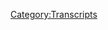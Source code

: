 {{DEFAULTSORT:
    #_TRANSCRIPT_0329:August 4-5, 2019
}}{{Transcript
    | title         = [[329: August 4-5, 2019]]
    | caption       = [https://knowledgefight.libsyn.com/knowledge-fight-august-4-5-2019 Listen to this episode on Libsyn]
    | episodeNumber = [[329: August 4-5, 2019|329]]
    | length        = 03:42:10
}}

{{MessageBox
    | header     = Warning: Bot Generated Content
    | text       = This transcript was automatically generated by transcription software and likely contains many mistakes and misattributions. Please check the audio for definitive quotes, attribution, and context.
    | image      = N3yvass4myg91.webp
    | imagewidth = 50px
    | id         = warning
}}

{{TranscriptBlock
    | name      = Unknown Speaker
    | timestamp = 00:00:00.000
    | text      = I'm sick of them posing as if they're the good guys, saying we are the bad guys.
}}

{{TranscriptBlock
    | name      = Unknown Speaker
    | timestamp = 00:00:28.960
    | text      = This is my life.
}}

{{TranscriptBlock
    | name      = Unknown Speaker
    | timestamp = 00:00:36.320
    | text      = This is my life.
}}

{{TranscriptBlock
    | name      = Unknown Speaker
    | timestamp = 00:00:45.600
    | text      = I'm sick of them posing as if they're the good guys, saying we are the bad guys, saying
}}

{{TranscriptBlock
    | name      = Unknown Speaker
    | timestamp = 00:00:58.500
    | text      = I love you.
}}

{{TranscriptBlock
    | name      = Unknown Speaker
    | timestamp = 00:00:59.500
    | text      = Hey everybody, welcome back to Knowledge Fight, I'm Dan.
}}

{{TranscriptBlock
    | name      = Unknown Speaker
    | timestamp = 00:01:01.500
    | text      = I'm Jordan.
}}

{{TranscriptBlock
    | name      = Unknown Speaker
    | timestamp = 00:01:02.500
    | text      = We're a couple dudes.
}}

{{TranscriptBlock
    | name      = Unknown Speaker
    | timestamp = 00:01:03.500
    | text      = We like to sit around, drink novelty beverages, and talk a little bit about Alex Jones.
}}

{{TranscriptBlock
    | name      = Unknown Speaker
    | timestamp = 00:01:06.219
    | text      = Indeed we are, Dan.
}}

{{TranscriptBlock
    | name      = Unknown Speaker
    | timestamp = 00:01:07.859
    | text      = Jordan.
}}

{{TranscriptBlock
    | name      = Unknown Speaker
    | timestamp = 00:01:08.859
    | text      = Dan!
}}

{{TranscriptBlock
    | name      = Unknown Speaker
    | timestamp = 00:01:09.859
    | text      = Jordan.
}}

{{TranscriptBlock
    | name      = Unknown Speaker
    | timestamp = 00:01:10.859
    | text      = What is your favorite tweet?
}}

{{TranscriptBlock
    | name      = Unknown Speaker
    | timestamp = 00:01:11.859
    | text      = Tweet?
}}

{{TranscriptBlock
    | name      = Unknown Speaker
    | timestamp = 00:01:12.859
    | text      = Tweet.
}}

{{TranscriptBlock
    | name      = Unknown Speaker
    | timestamp = 00:01:13.859
    | text      = Tweet.
}}

{{TranscriptBlock
    | name      = Unknown Speaker
    | timestamp = 00:01:14.859
    | text      = Tweet.
}}

{{TranscriptBlock
    | name      = Unknown Speaker
    | timestamp = 00:01:15.859
    | text      = Have you ever had a favorite tweet, or is this a completely, like, do not give a fuck
}}

{{TranscriptBlock
    | name      = Unknown Speaker
    | timestamp = 00:01:18.900
    | text      = situation?
}}

{{TranscriptBlock
    | name      = Unknown Speaker
    | timestamp = 00:01:19.900
    | text      = I think my friend, comedian Zach Peterson, a while back, I only remember a few actual
}}

{{TranscriptBlock
    | name      = Unknown Speaker
    | timestamp = 00:01:25.819
    | text      = tweets.
}}

{{TranscriptBlock
    | name      = Unknown Speaker
    | timestamp = 00:01:26.819
    | text      = Right, well that's what I'm saying.
}}

{{TranscriptBlock
    | name      = Unknown Speaker
    | timestamp = 00:01:27.819
    | text      = So, ephemeral, it seems important if there's one that you do remember.
}}

{{TranscriptBlock
    | name      = Unknown Speaker
    | timestamp = 00:01:30.859
    | text      = His, Zach Peterson, great comedian, wrote one time, way back, back in the olden days,
}}

{{TranscriptBlock
    | name      = Unknown Speaker
    | timestamp = 00:01:37.500
    | text      = I don't know, years back, his Fuddruckers is run by the Bilderburgers.
}}

{{TranscriptBlock
    | name      = Unknown Speaker
    | timestamp = 00:01:41.659
    | text      = Bilderburgers.
}}

{{TranscriptBlock
    | name      = Unknown Speaker
    | timestamp = 00:01:42.659
    | text      = That's not bad.
}}

{{TranscriptBlock
    | name      = Unknown Speaker
    | timestamp = 00:01:43.659
    | text      = I thought it was fun.
}}

{{TranscriptBlock
    | name      = Unknown Speaker
    | timestamp = 00:01:44.659
    | text      = That's not bad.
}}

{{TranscriptBlock
    | name      = Unknown Speaker
    | timestamp = 00:01:45.659
    | text      = And then the only other one I remember is Murphy Lee from the St. Lunatics.
}}

{{TranscriptBlock
    | name      = Unknown Speaker
    | timestamp = 00:01:52.780
    | text      = We were, me and some other comics were going to St. Louis to do a show, and we were driving
}}

{{TranscriptBlock
    | name      = Unknown Speaker
    | timestamp = 00:01:56.939
    | text      = on the way, and Joe McAdam, very funny comedian, check out his sketch group, Butt, he was in
}}

{{TranscriptBlock
    | name      = Unknown Speaker
    | timestamp = 00:02:03.819
    | text      = the car.
}}

{{TranscriptBlock
    | name      = Unknown Speaker
    | timestamp = 00:02:04.819
    | text      = We were heading to the place, we were like, let's see if any St. Louis celebrities will
}}

{{TranscriptBlock
    | name      = Unknown Speaker
    | timestamp = 00:02:08.060
    | text      = come to the show, and so we tried to tweet it, like Nelly, and of course we ended up
}}

{{TranscriptBlock
    | name      = Unknown Speaker
    | timestamp = 00:02:12.939
    | text      = getting into the other St. Lunatics, and Murphy Lee were checking out his Twitter feed, and
}}

{{TranscriptBlock
    | name      = Unknown Speaker
    | timestamp = 00:02:16.939
    | text      = it was great.
}}

{{TranscriptBlock
    | name      = Unknown Speaker
    | timestamp = 00:02:18.300
    | text      = He was dropping some gems, and the only one I remember was, don't nobody love these hoes,
}}

{{TranscriptBlock
    | name      = Unknown Speaker
    | timestamp = 00:02:24.379
    | text      = but everybody loves Raymond.
}}

{{TranscriptBlock
    | name      = Unknown Speaker
    | timestamp = 00:02:27.819
    | text      = That's pretty good.
}}

{{TranscriptBlock
    | name      = Unknown Speaker
    | timestamp = 00:02:28.819
    | text      = What does that mean?
}}

{{TranscriptBlock
    | name      = Unknown Speaker
    | timestamp = 00:02:29.819
    | text      = I don't know, but it's pretty good.
}}

{{TranscriptBlock
    | name      = Unknown Speaker
    | timestamp = 00:02:30.819
    | text      = What does that mean?
}}

{{TranscriptBlock
    | name      = Unknown Speaker
    | timestamp = 00:02:31.819
    | text      = That's not bad.
}}

{{TranscriptBlock
    | name      = Unknown Speaker
    | timestamp = 00:02:32.819
    | text      = I don't know, who cares.
}}

{{TranscriptBlock
    | name      = Unknown Speaker
    | timestamp = 00:02:33.819
    | text      = Anyway, I thought it was funny.
}}

{{TranscriptBlock
    | name      = Unknown Speaker
    | timestamp = 00:02:34.819
    | text      = That is funny.
}}

{{TranscriptBlock
    | name      = Unknown Speaker
    | timestamp = 00:02:35.819
    | text      = There's a show where I know a couple of tweets, and quite a bit about Alex Jones.
}}

{{TranscriptBlock
    | name      = Unknown Speaker
    | timestamp = 00:02:39.500
    | text      = And I don't know any tweets and nothing about Alex Jones.
}}

{{TranscriptBlock
    | name      = Unknown Speaker
    | timestamp = 00:02:41.939
    | text      = Good.
}}

{{TranscriptBlock
    | name      = Unknown Speaker
    | timestamp = 00:02:42.939
    | text      = Jordan, today what we're doing is we're in the present day, and we'll be going over the
}}

{{TranscriptBlock
    | name      = Unknown Speaker
    | timestamp = 00:02:46.219
    | text      = span of August 4th and 5th, 2019, and be covering Alex Jones' immediate coverage of the shootings
}}

{{TranscriptBlock
    | name      = Unknown Speaker
    | timestamp = 00:02:53.979
    | text      = in El Paso and Dayton.
}}

{{TranscriptBlock
    | name      = Unknown Speaker
    | timestamp = 00:02:55.819
    | text      = Great.
}}

{{TranscriptBlock
    | name      = Unknown Speaker
    | timestamp = 00:02:56.819
    | text      = That's what I love.
}}

{{TranscriptBlock
    | name      = Unknown Speaker
    | timestamp = 00:02:57.819
    | text      = I hope that this won't be as awful as that sounds like it's going to be.
}}

{{TranscriptBlock
    | name      = Unknown Speaker
    | timestamp = 00:03:03.099
    | text      = I guess what I'm trying to string out here is, I think that if you're particularly sensitive
}}

{{TranscriptBlock
    | name      = Unknown Speaker
    | timestamp = 00:03:11.360
    | text      = to these topics, then proceed with caution.
}}

{{TranscriptBlock
    | name      = Unknown Speaker
    | timestamp = 00:03:14.300
    | text      = But also, I don't know if it's as horrible as you're going to imagine the content we
}}

{{TranscriptBlock
    | name      = Unknown Speaker
    | timestamp = 00:03:19.300
    | text      = cover will be.
}}

{{TranscriptBlock
    | name      = Unknown Speaker
    | timestamp = 00:03:20.300
    | text      = But then again, I'm jaded, and I don't know.
}}

{{TranscriptBlock
    | name      = Unknown Speaker
    | timestamp = 00:03:22.219
    | text      = I could be entirely off in terms of how people experience things.
}}

{{TranscriptBlock
    | name      = Unknown Speaker
    | timestamp = 00:03:26.379
    | text      = So anyway, fair warning, I guess, is the headline.
}}

{{TranscriptBlock
    | name      = Unknown Speaker
    | timestamp = 00:03:31.979
    | text      = So we're going to get into that.
}}

{{TranscriptBlock
    | name      = Unknown Speaker
    | timestamp = 00:03:35.379
    | text      = It's interesting to see how narratives are built in crisis mode and in real time.
}}

{{TranscriptBlock
    | name      = Unknown Speaker
    | timestamp = 00:03:41.659
    | text      = And I'm excited to go over all of that.
}}

{{TranscriptBlock
    | name      = Unknown Speaker
    | timestamp = 00:03:44.039
    | text      = But first, Jordan, we got to take a moment to say thank you to the people who have signed
}}

{{TranscriptBlock
    | name      = Unknown Speaker
    | timestamp = 00:03:47.259
    | text      = up and are supporting the show.
}}

{{TranscriptBlock
    | name      = Unknown Speaker
    | timestamp = 00:03:48.580
    | text      = So first, Justin, thank you so much.
}}

{{TranscriptBlock
    | name      = Unknown Speaker
    | timestamp = 00:03:50.419
    | text      = You are now PolicyWonk.
}}

{{TranscriptBlock
    | name      = Unknown Speaker
    | timestamp = 00:03:52.099
    | text      = I'm a PolicyWonk.
}}

{{TranscriptBlock
    | name      = Unknown Speaker
    | timestamp = 00:03:53.099
    | text      = Thank you, Justin.
}}

{{TranscriptBlock
    | name      = Unknown Speaker
    | timestamp = 00:03:54.180
    | text      = Thank you, Justin.
}}

{{TranscriptBlock
    | name      = Unknown Speaker
    | timestamp = 00:03:55.180
    | text      = Next, Helen.
}}

{{TranscriptBlock
    | name      = Unknown Speaker
    | timestamp = 00:03:56.180
    | text      = Thank you so much.
}}

{{TranscriptBlock
    | name      = Unknown Speaker
    | timestamp = 00:03:57.180
    | text      = You're now PolicyWonk.
}}

{{TranscriptBlock
    | name      = Unknown Speaker
    | timestamp = 00:03:58.180
    | text      = I'm a PolicyWonk.
}}

{{TranscriptBlock
    | name      = Unknown Speaker
    | timestamp = 00:03:59.180
    | text      = Thanks, Helen.
}}

{{TranscriptBlock
    | name      = Unknown Speaker
    | timestamp = 00:04:00.180
    | text      = Next, Zachary.
}}

{{TranscriptBlock
    | name      = Unknown Speaker
    | timestamp = 00:04:01.180
    | text      = Not Alex's source.
}}

{{TranscriptBlock
    | name      = Unknown Speaker
    | timestamp = 00:04:02.539
    | text      = Nor Zach Peterson.
}}

{{TranscriptBlock
    | name      = Unknown Speaker
    | timestamp = 00:04:04.060
    | text      = Neither, although Zach Peterson had a great tweet.
}}

{{TranscriptBlock
    | name      = Unknown Speaker
    | timestamp = 00:04:07.159
    | text      = That's true.
}}

{{TranscriptBlock
    | name      = Unknown Speaker
    | timestamp = 00:04:08.159
    | text      = A couple of years back.
}}

{{TranscriptBlock
    | name      = Unknown Speaker
    | timestamp = 00:04:09.159
    | text      = This guy probably had some other great tweets, also.
}}

{{TranscriptBlock
    | name      = Unknown Speaker
    | timestamp = 00:04:10.580
    | text      = Thank you so much, Zachary.
}}

{{TranscriptBlock
    | name      = Unknown Speaker
    | timestamp = 00:04:11.580
    | text      = You're now PolicyWonk.
}}

{{TranscriptBlock
    | name      = Unknown Speaker
    | timestamp = 00:04:12.580
    | text      = I'm a PolicyWonk.
}}

{{TranscriptBlock
    | name      = Unknown Speaker
    | timestamp = 00:04:13.580
    | text      = Thanks, Zachary.
}}

{{TranscriptBlock
    | name      = Unknown Speaker
    | timestamp = 00:04:14.580
    | text      = Next, ClaudiaTheNoMad.
}}

{{TranscriptBlock
    | name      = Unknown Speaker
    | timestamp = 00:04:16.339
    | text      = Thank you so much.
}}

{{TranscriptBlock
    | name      = Unknown Speaker
    | timestamp = 00:04:17.339
    | text      = You are now PolicyWonk.
}}

{{TranscriptBlock
    | name      = Unknown Speaker
    | timestamp = 00:04:18.339
    | text      = I'm a PolicyWonk.
}}

{{TranscriptBlock
    | name      = Unknown Speaker
    | timestamp = 00:04:19.339
    | text      = Thank you.
}}

{{TranscriptBlock
    | name      = Unknown Speaker
    | timestamp = 00:04:20.339
    | text      = the Nomad. Then finally, I'd like to say thank you to some people who donated on an elevated
}}

{{TranscriptBlock
    | name      = Unknown Speaker
    | timestamp = 00:04:24.339
    | text      = level, we appreciate it very much. So first of all, Emily, thank you so much. MCF, thank
}}

{{TranscriptBlock
    | name      = Unknown Speaker
    | timestamp = 00:04:29.980
    | text      = you so much. Thank you, and an apology to this person, because I mispronounced their
}}

{{TranscriptBlock
    | name      = Unknown Speaker
    | timestamp = 00:04:34.220
    | text      = name the first time. I thought it was Rup Groove. It is actually Rope, Rup Grove, almost
}}

{{TranscriptBlock
    | name      = Unknown Speaker
    | timestamp = 00:04:40.420
    | text      = mispronounced it again. But thank you. And then finally, I'm just here for the Alex Jones
}}

{{TranscriptBlock
    | name      = Unknown Speaker
    | timestamp = 00:04:45.740
    | text      = LOD Awful Movies. Thank you so much. You're all wonderful technocrats. I'm a policy wonk.
}}

{{TranscriptBlock
    | name      = Unknown Speaker
    | timestamp = 00:04:51.699
    | text      = Crikey, mate, that's fantastic. Have yourself a brew. How's your 401k doing, bro? We gotta
}}

{{TranscriptBlock
    | name      = Unknown Speaker
    | timestamp = 00:04:56.660
    | text      = go full tilt boogie on this, Watson, all right? Let's just get down to business. We ain't
}}

{{TranscriptBlock
    | name      = Unknown Speaker
    | timestamp = 00:05:00.620
    | text      = making that money off that heroin. Why are you pimps so good? My neck is freakishly large.
}}

{{TranscriptBlock
    | name      = Unknown Speaker
    | timestamp = 00:05:06.019
    | text      = I declare info war on you. Thank you so much, Emily. Thank you, MCF. Thank you, Rup Grove,
}}

{{TranscriptBlock
    | name      = Unknown Speaker
    | timestamp = 00:05:12.779
    | text      = and thank you, I'm just here for the Alex Jones LOD Awful Movies. Thank all of you very,
}}

{{TranscriptBlock
    | name      = Unknown Speaker
    | timestamp = 00:05:17.540
    | text      = very much. If you'd like to support the show, you can do that by going to our website, knowledgefight.com,
}}

{{TranscriptBlock
    | name      = Unknown Speaker
    | timestamp = 00:05:21.740
    | text      = clicking the button that says Support the Show. We would appreciate it. It would be
}}

{{TranscriptBlock
    | name      = Unknown Speaker
    | timestamp = 00:05:24.220
    | text      = lovely. Now, Jordan, this is gonna be an interesting thing. I was struck with a really interesting
}}

{{TranscriptBlock
    | name      = Unknown Speaker
    | timestamp = 00:05:33.860
    | text      = thought while I was going through a lot of this episode. And one of the things that I
}}

{{TranscriptBlock
    | name      = Unknown Speaker
    | timestamp = 00:05:39.379
    | text      = wanted to do is I wanted to sort of pose a question almost, sort of a guiding idea or
}}

{{TranscriptBlock
    | name      = Unknown Speaker
    | timestamp = 00:05:45.420
    | text      = thought to have in our minds as we go through this. And it's kind of a question that's been
}}

{{TranscriptBlock
    | name      = Unknown Speaker
    | timestamp = 00:05:50.259
    | text      = taken over by conspiracy theorists and people who oftentimes are leading people down bad
}}

{{TranscriptBlock
    | name      = Unknown Speaker
    | timestamp = 00:05:55.939
    | text      = roads. Right, right, right. Who killed JFK? Well, I mean, you could apply it to that.
}}

{{TranscriptBlock
    | name      = Unknown Speaker
    | timestamp = 00:06:00.819
    | text      = And it's the question of what if. You know, what if Oswald didn't shoot him? What if?
}}

{{TranscriptBlock
    | name      = Unknown Speaker
    | timestamp = 00:06:07.459
    | text      = And that leads you down the road to considering possibly, you know, unwise sources. You know,
}}

{{TranscriptBlock
    | name      = Unknown Speaker
    | timestamp = 00:06:16.019
    | text      = it leads you down bad roads. And I wanna hold on to that idea of what if, particularly in
}}

{{TranscriptBlock
    | name      = Unknown Speaker
    | timestamp = 00:06:22.180
    | text      = terms of Alex Jones. What if he's wrong? You know, like, for himself. What does that mean
}}

{{TranscriptBlock
    | name      = Unknown Speaker
    | timestamp = 00:06:29.720
    | text      = he's doing? You know, like, if we're wrong, what does that mean? That means, well, first
}}

{{TranscriptBlock
    | name      = Unknown Speaker
    | timestamp = 00:06:35.100
    | text      = of all, Alex needs to show me. He needs to prove any of his points. Right. And I'm willing
}}

{{TranscriptBlock
    | name      = Unknown Speaker
    | timestamp = 00:06:39.879
    | text      = to be wrong. Right, right, right. But what real world consequence does it have if we're
}}

{{TranscriptBlock
    | name      = Unknown Speaker
    | timestamp = 00:06:43.779
    | text      = wrong? Ooh, ooh, people could errantly start caring about other people and become empathic.
}}

{{TranscriptBlock
    | name      = Unknown Speaker
    | timestamp = 00:06:52.860
    | text      = Right, or... You know, in an incorrect way. It would be terrible if people did that. I
}}

{{TranscriptBlock
    | name      = Unknown Speaker
    | timestamp = 00:06:57.420
    | text      = mean, that's certainly a possibility. Maybe we would be negligent to a globalist takeover.
}}

{{TranscriptBlock
    | name      = Unknown Speaker
    | timestamp = 00:07:04.740
    | text      = But I'm not sure we're gonna be able to do anything about that as is or anybody listening.
}}

{{TranscriptBlock
    | name      = Unknown Speaker
    | timestamp = 00:07:08.420
    | text      = Doubtful. So there's that. What if Alex is wrong? He is causing... Terrorist. I wanna
}}

{{TranscriptBlock
    | name      = Unknown Speaker
    | timestamp = 00:07:16.519
    | text      = hold on to that question as we go along and just let it ruminate. So also, one of the
}}

{{TranscriptBlock
    | name      = Unknown Speaker
    | timestamp = 00:07:23.620
    | text      = things I wanted to point out before we get started is that I've been noticing in the
}}

{{TranscriptBlock
    | name      = Unknown Speaker
    | timestamp = 00:07:27.139
    | text      = present day that Alex Jones has a fucking catchphrase that he's working on. Did I do
}}

{{TranscriptBlock
    | name      = Unknown Speaker
    | timestamp = 00:07:32.379
    | text      = that? Oh, it would be great if that was it. That would be great. The tone he delivers
}}

{{TranscriptBlock
    | name      = Unknown Speaker
    | timestamp = 00:07:35.500
    | text      = it in is kind of the same. Okay. Sort of like mischievous tone. Okay. Here is a super cut
}}

{{TranscriptBlock
    | name      = Unknown Speaker
    | timestamp = 00:07:41.259
    | text      = of him saying his catchphrase from these two days' episodes. See how it works? See how
}}

{{TranscriptBlock
    | name      = Unknown Speaker
    | timestamp = 00:07:47.040
    | text      = it works? See how that works? I'm a... So he... See how that works? See how that works?
}}

{{TranscriptBlock
    | name      = Unknown Speaker
    | timestamp = 00:07:52.379
    | text      = He says that condescendingly after he thinks he's made a point. Yeah, yeah, yeah. Oh my
}}

{{TranscriptBlock
    | name      = Unknown Speaker
    | timestamp = 00:07:56.579
    | text      = God, in 2019 times he says it all the time. See how that works is his mic drop. Yeah,
}}

{{TranscriptBlock
    | name      = Unknown Speaker
    | timestamp = 00:08:01.620
    | text      = so I'm gonna keep a track of... I'm gonna keep a running track of it, see how that works
}}

{{TranscriptBlock
    | name      = Unknown Speaker
    | timestamp = 00:08:07.259
    | text      = so we can see how it works. Yeah. So we start on the fourth and that was Sunday and he records
}}

{{TranscriptBlock
    | name      = Unknown Speaker
    | timestamp = 00:08:13.220
    | text      = in the evening time. I think it's like four to six his time. So by that point he had every
}}

{{TranscriptBlock
    | name      = Unknown Speaker
    | timestamp = 00:08:19.319
    | text      = reason to be aware of both shootings. Yeah. He does not seem to be aware or he seems to
}}

{{TranscriptBlock
    | name      = Unknown Speaker
    | timestamp = 00:08:24.779
    | text      = be aware of but doesn't seem to care all that much about the Dayton shooting on the fourth.
}}

{{TranscriptBlock
    | name      = Unknown Speaker
    | timestamp = 00:08:30.180
    | text      = Because the entire thing is about the El Paso one. And I don't know why that's the case.
}}

{{TranscriptBlock
    | name      = Unknown Speaker
    | timestamp = 00:08:35.899
    | text      = I'm not entirely sure. It would be probably unwise for me to speculate. But just so everyone's
}}

{{TranscriptBlock
    | name      = Unknown Speaker
    | timestamp = 00:08:40.779
    | text      = aware, almost everything he talks about for this first August 4th episode is about the
}}

{{TranscriptBlock
    | name      = Unknown Speaker
    | timestamp = 00:08:46.460
    | text      = Texas situation. And so he starts and one of the things that's really important that
}}

{{TranscriptBlock
    | name      = Unknown Speaker
    | timestamp = 00:08:50.860
    | text      = Alex needs to do whenever he's getting ready to get into speculative, I'm going to create
}}

{{TranscriptBlock
    | name      = Unknown Speaker
    | timestamp = 00:08:56.700
    | text      = a conspiracy mode, he needs to justify that. He needs to justify the behavior since people
}}

{{TranscriptBlock
    | name      = Unknown Speaker
    | timestamp = 00:09:02.539
    | text      = rightfully call him out all the time about how what he does is really fucked up. And
}}

{{TranscriptBlock
    | name      = Unknown Speaker
    | timestamp = 00:09:07.139
    | text      = so he does that by appealing to history. Start of the next segment right out of the break.
}}

{{TranscriptBlock
    | name      = Unknown Speaker
    | timestamp = 00:09:12.059
    | text      = We're gonna come in with music. We're gonna play Madeline Albright here on air saying
}}

{{TranscriptBlock
    | name      = Unknown Speaker
    | timestamp = 00:09:16.700
    | text      = 500,000 children is a good price to pay, cutting off their medicine. That's what Bill Clinton
}}

{{TranscriptBlock
    | name      = Unknown Speaker
    | timestamp = 00:09:23.100
    | text      = did. Sanctions 10 times worse than what George Herbert Walker Bush did. And he was a war
}}

{{TranscriptBlock
    | name      = Unknown Speaker
    | timestamp = 00:09:27.940
    | text      = criminal as well. But oh, they would never stage a false flag terror attack. They would
}}

{{TranscriptBlock
    | name      = Unknown Speaker
    | timestamp = 00:09:33.600
    | text      = never wind up a leftist to carry out an event. No, no.
}}

{{TranscriptBlock
    | name      = Unknown Speaker
    | timestamp = 00:09:36.940
    | text      = So we already have the insinuation that the shooter in El Paso is a leftist, which will
}}

{{TranscriptBlock
    | name      = Unknown Speaker
    | timestamp = 00:09:43.860
    | text      = develop as time goes on. But he appeals to this like, why shouldn't we question things?
}}

{{TranscriptBlock
    | name      = Unknown Speaker
    | timestamp = 00:09:49.740
    | text      = Madeline Albright said that these sanctions that killed a bunch of kids were a good like
}}

{{TranscriptBlock
    | name      = Unknown Speaker
    | timestamp = 00:09:54.179
    | text      = a good price to pay. And so they don't care about kids. Why do you think they care about
}}

{{TranscriptBlock
    | name      = Unknown Speaker
    | timestamp = 00:09:59.799
    | text      = people shopping? And that being how Alex starts his show has me really worried for him. If
}}

{{TranscriptBlock
    | name      = Unknown Speaker
    | timestamp = 00:10:06.139
    | text      = Alex is relying on an argument as flimsy as Madeline Albright said something really fucked
}}

{{TranscriptBlock
    | name      = Unknown Speaker
    | timestamp = 00:10:10.019
    | text      = up 23 years ago. So obviously the globalist would do false flag shootings like that can't
}}

{{TranscriptBlock
    | name      = Unknown Speaker
    | timestamp = 00:10:14.659
    | text      = mean he's got much to go on. If that's the opening volley that in.
}}

{{TranscriptBlock
    | name      = Unknown Speaker
    | timestamp = 00:10:18.820
    | text      = Yeah, well, it is unimpeachable logic, Dan.
}}

{{TranscriptBlock
    | name      = Unknown Speaker
    | timestamp = 00:10:21.500
    | text      = Well, certainly. The comment that she made Madeline Albright, that is she made that in
}}

{{TranscriptBlock
    | name      = Unknown Speaker
    | timestamp = 00:10:25.139
    | text      = an interview with 60 Minutes where she expressed that the consequences of sanctions against
}}

{{TranscriptBlock
    | name      = Unknown Speaker
    | timestamp = 00:10:28.700
    | text      = Saddam Hussein's government were worth it when weighed against the benefits. That's
}}

{{TranscriptBlock
    | name      = Unknown Speaker
    | timestamp = 00:10:32.500
    | text      = a horrible thing to say. And she definitely shouldn't have said that. That is my position.
}}

{{TranscriptBlock
    | name      = Unknown Speaker
    | timestamp = 00:10:36.820
    | text      = And it's also Madeline Albright's position. Alex always plays that clip of her little
}}

{{TranscriptBlock
    | name      = Unknown Speaker
    | timestamp = 00:10:41.700
    | text      = tiny clip from the 60 Minutes interview, but never discusses how she deeply regretted that
}}

{{TranscriptBlock
    | name      = Unknown Speaker
    | timestamp = 00:10:45.740
    | text      = interview and guilt about her comments plagued her. She said in her book, Madam Secretary,
}}

{{TranscriptBlock
    | name      = Unknown Speaker
    | timestamp = 00:10:50.419
    | text      = quote, little effort was made to explain Saddam's culpability, his misuse of Iraqi resources,
}}

{{TranscriptBlock
    | name      = Unknown Speaker
    | timestamp = 00:10:56.299
    | text      = or the fact that we were not embargoing medicine or food. I was exasperated that our TV was
}}

{{TranscriptBlock
    | name      = Unknown Speaker
    | timestamp = 00:11:01.360
    | text      = showing what amounted to Iraqi propaganda. I must have been crazy. I should have answered
}}

{{TranscriptBlock
    | name      = Unknown Speaker
    | timestamp = 00:11:05.580
    | text      = the question by reframing it and pointing out the inherent flaws and the premise behind
}}

{{TranscriptBlock
    | name      = Unknown Speaker
    | timestamp = 00:11:09.299
    | text      = it. Saddam Hussein could have prevented any child from suffering simply by meeting his
}}

{{TranscriptBlock
    | name      = Unknown Speaker
    | timestamp = 00:11:13.179
    | text      = obligations. Instead, I said the following. I think this is a very hard choice, but the
}}

{{TranscriptBlock
    | name      = Unknown Speaker
    | timestamp = 00:11:17.620
    | text      = price we think the price is worth it. As soon as I'd spoken, I wished for the power to freeze
}}

{{TranscriptBlock
    | name      = Unknown Speaker
    | timestamp = 00:11:22.179
    | text      = time and take back my words. My reply had been a terrible mistake, hasty, clumsy, and
}}

{{TranscriptBlock
    | name      = Unknown Speaker
    | timestamp = 00:11:26.740
    | text      = wrong. Nothing matters more than the lives of innocent people. I'd fallen into a trap
}}

{{TranscriptBlock
    | name      = Unknown Speaker
    | timestamp = 00:11:31.179
    | text      = and said something that I simply did not mean. This is nobody's fault but my own. It's interesting
}}

{{TranscriptBlock
    | name      = Unknown Speaker
    | timestamp = 00:11:36.700
    | text      = to me because take whatever you like, you know, whatever you feel about Madeline Albright,
}}

{{TranscriptBlock
    | name      = Unknown Speaker
    | timestamp = 00:11:42.179
    | text      = good or bad, out of the equation. It's really hard for me, for this not to be seen as one
}}

{{TranscriptBlock
    | name      = Unknown Speaker
    | timestamp = 00:11:46.419
    | text      = of the most apologized for and corrected statements made by a politician that I can think of.
}}

{{TranscriptBlock
    | name      = Unknown Speaker
    | timestamp = 00:11:51.980
    | text      = Albright's been very clear that she didn't make the point that she'd meant to, that she
}}

{{TranscriptBlock
    | name      = Unknown Speaker
    | timestamp = 00:11:55.299
    | text      = wishes she could take it back, and that what she said was stupid. You can find so many
}}

{{TranscriptBlock
    | name      = Unknown Speaker
    | timestamp = 00:11:59.279
    | text      = times where she's criticized herself, like from her own book to the time that Amy Goodman
}}

{{TranscriptBlock
    | name      = Unknown Speaker
    | timestamp = 00:12:03.419
    | text      = bum-rushed her at the 2004 Democratic National Convention. She'd been very clear about this.
}}

{{TranscriptBlock
    | name      = Unknown Speaker
    | timestamp = 00:12:08.960
    | text      = It's just kind of wild to me that Alex takes this as proof of exactly what he wants it
}}

{{TranscriptBlock
    | name      = Unknown Speaker
    | timestamp = 00:12:13.100
    | text      = to be proof of by depriving it of context and any of Albright's later statements where
}}

{{TranscriptBlock
    | name      = Unknown Speaker
    | timestamp = 00:12:17.799
    | text      = she tries to clarify what she meant. It means what Alex says it means because this show
}}

{{TranscriptBlock
    | name      = Unknown Speaker
    | timestamp = 00:12:22.539
    | text      = is about constructing a narrative. Also, it's hilarious to me that Alex spent so much time
}}

{{TranscriptBlock
    | name      = Unknown Speaker
    | timestamp = 00:12:27.220
    | text      = discussing how horrible Madeline Albright's comments are about sanctions, but simultaneously
}}

{{TranscriptBlock
    | name      = Unknown Speaker
    | timestamp = 00:12:32.200
    | text      = supporting Trump's sanctions on Venezuela. Trump is legit talking about a blockade to
}}

{{TranscriptBlock
    | name      = Unknown Speaker
    | timestamp = 00:12:36.059
    | text      = push for regime change there, which would be devastating to the citizenry. It's basically
}}

{{TranscriptBlock
    | name      = Unknown Speaker
    | timestamp = 00:12:39.899
    | text      = an act of war, but something tells me that Alex is going to be totally cool with it because
}}

{{TranscriptBlock
    | name      = Unknown Speaker
    | timestamp = 00:12:44.259
    | text      = globalists.
}}

{{TranscriptBlock
    | name      = Unknown Speaker
    | timestamp = 00:12:45.259
    | text      = Yeah, I'm pretty sure blockades are only ever used in wars.
}}

{{TranscriptBlock
    | name      = Unknown Speaker
    | timestamp = 00:12:50.100
    | text      = It's a real aggressive act.
}}

{{TranscriptBlock
    | name      = Unknown Speaker
    | timestamp = 00:12:52.299
    | text      = Yeah, yeah, yeah. Well, I mean-
}}

{{TranscriptBlock
    | name      = Unknown Speaker
    | timestamp = 00:12:53.860
    | text      = And if Alex doesn't turn on Trump for that, I mean, I don't know what you could say.
}}

{{TranscriptBlock
    | name      = Unknown Speaker
    | timestamp = 00:12:59.899
    | text      = Right.
}}

{{TranscriptBlock
    | name      = Unknown Speaker
    | timestamp = 00:13:00.899
    | text      = Like, why would you and then think that you get any mileage out of playing a clip of Madeline
}}

{{TranscriptBlock
    | name      = Unknown Speaker
    | timestamp = 00:13:05.179
    | text      = Albright misspeaking on 60 Minutes?
}}

{{TranscriptBlock
    | name      = Unknown Speaker
    | timestamp = 00:13:06.980
    | text      = Yeah.
}}

{{TranscriptBlock
    | name      = Unknown Speaker
    | timestamp = 00:13:07.980
    | text      = But see, this is the thing. It's important that he justify ahead of time what he knows
}}

{{TranscriptBlock
    | name      = Unknown Speaker
    | timestamp = 00:13:13.220
    | text      = he's about to do.
}}

{{TranscriptBlock
    | name      = Unknown Speaker
    | timestamp = 00:13:14.379
    | text      = Yeah.
}}

{{TranscriptBlock
    | name      = Unknown Speaker
    | timestamp = 00:13:15.379
    | text      = So if I'm going to get into rank speculation about these horrors, these atrocities that
}}

{{TranscriptBlock
    | name      = Unknown Speaker
    | timestamp = 00:13:21.620
    | text      = have happened, then I'm going to need to be like, well, they do this stuff.
}}

{{TranscriptBlock
    | name      = Unknown Speaker
    | timestamp = 00:13:26.539
    | text      = Yeah.
}}

{{TranscriptBlock
    | name      = Unknown Speaker
    | timestamp = 00:13:27.539
    | text      = So that's what he's doing.
}}

{{TranscriptBlock
    | name      = Unknown Speaker
    | timestamp = 00:13:28.539
    | text      = It is interesting to me that I can't think of any Star Wars movie where Alex isn't probably
}}

{{TranscriptBlock
    | name      = Unknown Speaker
    | timestamp = 00:13:35.779
    | text      = on the bad guy side.
}}

{{TranscriptBlock
    | name      = Unknown Speaker
    | timestamp = 00:13:37.220
    | text      = Like, he's already on the Trade Federation's blockade of Naboo.
}}

{{TranscriptBlock
    | name      = Unknown Speaker
    | timestamp = 00:13:41.740
    | text      = He's already there, man.
}}

{{TranscriptBlock
    | name      = Unknown Speaker
    | timestamp = 00:13:42.820
    | text      = He loves that shit.
}}

{{TranscriptBlock
    | name      = Unknown Speaker
    | timestamp = 00:13:44.139
    | text      = Yeah.
}}

{{TranscriptBlock
    | name      = Unknown Speaker
    | timestamp = 00:13:45.139
    | text      = That's why he always plays the Imperial March.
}}

{{TranscriptBlock
    | name      = Unknown Speaker
    | timestamp = 00:13:46.500
    | text      = We need some Jedi.
}}

{{TranscriptBlock
    | name      = Unknown Speaker
    | timestamp = 00:13:47.860
    | text      = So we've already got a horribly out of context clip of Madeline Albright that Alex is going
}}

{{TranscriptBlock
    | name      = Unknown Speaker
    | timestamp = 00:13:53.980
    | text      = to use as preemptive justification for his narrative spinning.
}}

{{TranscriptBlock
    | name      = Unknown Speaker
    | timestamp = 00:13:58.580
    | text      = So it's really funny to me that this is what he says almost immediately after that.
}}

{{TranscriptBlock
    | name      = Unknown Speaker
    | timestamp = 00:14:03.059
    | text      = If you tuned in today and you want us to break down the current climate and current system
}}

{{TranscriptBlock
    | name      = Unknown Speaker
    | timestamp = 00:14:08.299
    | text      = we're in, you found the right place.
}}

{{TranscriptBlock
    | name      = Unknown Speaker
    | timestamp = 00:14:12.360
    | text      = That's what you found.
}}

{{TranscriptBlock
    | name      = Unknown Speaker
    | timestamp = 00:14:13.360
    | text      = Really?
}}

{{TranscriptBlock
    | name      = Unknown Speaker
    | timestamp = 00:14:14.360
    | text      = I don't know exactly what's going on in El Paso, but I do know that the media is using
}}

{{TranscriptBlock
    | name      = Unknown Speaker
    | timestamp = 00:14:23.700
    | text      = the crisis to try to cause a race war in this country, and that the corporate media has
}}

{{TranscriptBlock
    | name      = Unknown Speaker
    | timestamp = 00:14:28.019
    | text      = been pushing massive, massive, massive cultural division in an attempt to get an explosion.
}}

{{TranscriptBlock
    | name      = Unknown Speaker
    | timestamp = 00:14:38.580
    | text      = There's been a full-on, full-on press for that nonstop, continually.
}}

{{TranscriptBlock
    | name      = Unknown Speaker
    | timestamp = 00:14:47.019
    | text      = So it's interesting to me that he says that, I don't know what's going on, but I do know
}}

{{TranscriptBlock
    | name      = Unknown Speaker
    | timestamp = 00:14:50.899
    | text      = that the media is making a race war.
}}

{{TranscriptBlock
    | name      = Unknown Speaker
    | timestamp = 00:14:52.820
    | text      = Yeah, it's amazing to me that we do this show, because that means that you continued listening
}}

{{TranscriptBlock
    | name      = Unknown Speaker
    | timestamp = 00:14:59.220
    | text      = after that point.
}}

{{TranscriptBlock
    | name      = Unknown Speaker
    | timestamp = 00:15:00.299
    | text      = Whereas if it were me or a right thinking person, I assume it'd be like, the media is
}}

{{TranscriptBlock
    | name      = Unknown Speaker
    | timestamp = 00:15:04.620
    | text      = trying to start a race war.
}}

{{TranscriptBlock
    | name      = Unknown Speaker
    | timestamp = 00:15:05.899
    | text      = Cool.
}}

{{TranscriptBlock
    | name      = Unknown Speaker
    | timestamp = 00:15:06.899
    | text      = Click.
}}

{{TranscriptBlock
    | name      = Unknown Speaker
    | timestamp = 00:15:07.899
    | text      = Click.
}}

{{TranscriptBlock
    | name      = Unknown Speaker
    | timestamp = 00:15:08.899
    | text      = Out.
}}

{{TranscriptBlock
    | name      = Unknown Speaker
    | timestamp = 00:15:09.899
    | text      = Bye-bye.
}}

{{TranscriptBlock
    | name      = Unknown Speaker
    | timestamp = 00:15:10.899
    | text      = Are you the media?
}}

{{TranscriptBlock
    | name      = Unknown Speaker
    | timestamp = 00:15:11.899
    | text      = Aren't you the media?
}}

{{TranscriptBlock
    | name      = Unknown Speaker
    | timestamp = 00:15:12.899
    | text      = Haven't you been inspiring racist terrorism for a while now?
}}

{{TranscriptBlock
    | name      = Unknown Speaker
    | timestamp = 00:15:15.899
    | text      = It does feel like that is the case.
}}

{{TranscriptBlock
    | name      = Unknown Speaker
    | timestamp = 00:15:19.620
    | text      = But you know what, the thing is that we're wrong, and everybody like us is wrong.
}}

{{TranscriptBlock
    | name      = Unknown Speaker
    | timestamp = 00:15:24.539
    | text      = What if?
}}

{{TranscriptBlock
    | name      = Unknown Speaker
    | timestamp = 00:15:25.539
    | text      = We're dumb crypto globalists or something.
}}

{{TranscriptBlock
    | name      = Unknown Speaker
    | timestamp = 00:15:28.259
    | text      = Oh, that sounds right.
}}

{{TranscriptBlock
    | name      = Unknown Speaker
    | timestamp = 00:15:29.379
    | text      = Because Trump doesn't fomentate, Jordan.
}}

{{TranscriptBlock
    | name      = Unknown Speaker
    | timestamp = 00:15:33.460
    | text      = That's dumb.
}}

{{TranscriptBlock
    | name      = Unknown Speaker
    | timestamp = 00:15:34.460
    | text      = I don't even like hearing you sarcastically say those words.
}}

{{TranscriptBlock
    | name      = Unknown Speaker
    | timestamp = 00:15:37.500
    | text      = It makes me so angry.
}}

{{TranscriptBlock
    | name      = Unknown Speaker
    | timestamp = 00:15:38.899
    | text      = If you don't like hearing me sarcastically say them, you're going to hate hearing Alex
}}

{{TranscriptBlock
    | name      = Unknown Speaker
    | timestamp = 00:15:42.059
    | text      = sincerely say them.
}}

{{TranscriptBlock
    | name      = Unknown Speaker
    | timestamp = 00:15:43.059
    | text      = I can't do it.
}}

{{TranscriptBlock
    | name      = Unknown Speaker
    | timestamp = 00:15:44.059
    | text      = I can't.
}}

{{TranscriptBlock
    | name      = Unknown Speaker
    | timestamp = 00:15:45.059
    | text      = That total roar can all the rest of them up there totally capitalizing on it, blaming
}}

{{TranscriptBlock
    | name      = Unknown Speaker
    | timestamp = 00:15:48.960
    | text      = the president, when you can clearly blame the Democrats if you believe their official
}}

{{TranscriptBlock
    | name      = Unknown Speaker
    | timestamp = 00:15:53.500
    | text      = story about what's happened here by foaming all of this up and making it about race war
}}

{{TranscriptBlock
    | name      = Unknown Speaker
    | timestamp = 00:16:00.259
    | text      = when Trump's not made it about race or your color or where you're from, he's made it about
}}

{{TranscriptBlock
    | name      = Unknown Speaker
    | timestamp = 00:16:04.139
    | text      = the law.
}}

{{TranscriptBlock
    | name      = Unknown Speaker
    | timestamp = 00:16:05.139
    | text      = Well, they're the ones that are invoking all this hate, always saying that Trump is the
}}

{{TranscriptBlock
    | name      = Unknown Speaker
    | timestamp = 00:16:09.179
    | text      = one that is invoking it all.
}}

{{TranscriptBlock
    | name      = Unknown Speaker
    | timestamp = 00:16:13.340
    | text      = But you're dealing with people that think, hey, five hundred thousand kids.
}}

{{TranscriptBlock
    | name      = Unknown Speaker
    | timestamp = 00:16:19.059
    | text      = Have died.
}}

{{TranscriptBlock
    | name      = Unknown Speaker
    | timestamp = 00:16:20.059
    | text      = I mean, that's like 1999 under the Clintons in just a few years and they admit they've
}}

{{TranscriptBlock
    | name      = Unknown Speaker
    | timestamp = 00:16:26.360
    | text      = died because you won't let medicine or food come in and she says, yeah, it's a good price
}}

{{TranscriptBlock
    | name      = Unknown Speaker
    | timestamp = 00:16:29.740
    | text      = to pay.
}}

{{TranscriptBlock
    | name      = Unknown Speaker
    | timestamp = 00:16:30.740
    | text      = They don't care about five hundred thousand dead children, but oh, oh, twenty innocent
}}

{{TranscriptBlock
    | name      = Unknown Speaker
    | timestamp = 00:16:35.940
    | text      = people get killed in El Paso.
}}

{{TranscriptBlock
    | name      = Unknown Speaker
    | timestamp = 00:16:37.740
    | text      = All gun owners are to blame.
}}

{{TranscriptBlock
    | name      = Unknown Speaker
    | timestamp = 00:16:39.740
    | text      = Trump's to blame.
}}

{{TranscriptBlock
    | name      = Unknown Speaker
    | timestamp = 00:16:40.740
    | text      = Alex Jones is to blame.
}}

{{TranscriptBlock
    | name      = Unknown Speaker
    | timestamp = 00:16:41.740
    | text      = QAnon's to blame.
}}

{{TranscriptBlock
    | name      = Unknown Speaker
    | timestamp = 00:16:42.860
    | text      = They're all the blame, ladies and gentlemen.
}}

{{TranscriptBlock
    | name      = Unknown Speaker
    | timestamp = 00:16:47.019
    | text      = They're all the blame.
}}

{{TranscriptBlock
    | name      = Unknown Speaker
    | timestamp = 00:16:48.899
    | text      = How illustrating is that?
}}

{{TranscriptBlock
    | name      = Unknown Speaker
    | timestamp = 00:16:50.620
    | text      = I'm really shocked he didn't end with see how that works.
}}

{{TranscriptBlock
    | name      = Unknown Speaker
    | timestamp = 00:16:52.820
    | text      = Yeah, that is the current style of his broadcast.
}}

{{TranscriptBlock
    | name      = Unknown Speaker
    | timestamp = 00:16:55.899
    | text      = I cannot believe that he's trying to variation on the theme.
}}

{{TranscriptBlock
    | name      = Unknown Speaker
    | timestamp = 00:16:58.580
    | text      = Yeah, it's pretty close.
}}

{{TranscriptBlock
    | name      = Unknown Speaker
    | timestamp = 00:16:59.580
    | text      = Yeah.
}}

{{TranscriptBlock
    | name      = Unknown Speaker
    | timestamp = 00:17:00.580
    | text      = So you see there he has to weave it back to the Madeline Albright comment because it's
}}

{{TranscriptBlock
    | name      = Unknown Speaker
    | timestamp = 00:17:04.460
    | text      = so foundational for what he feels is justifying like he knows what he's doing, like, oh, absolutely.
}}

{{TranscriptBlock
    | name      = Unknown Speaker
    | timestamp = 00:17:11.940
    | text      = There isn't any part of me that doesn't like, no, I guess I can't be 100 percent certain.
}}

{{TranscriptBlock
    | name      = Unknown Speaker
    | timestamp = 00:17:18.579
    | text      = But everything I've learned from studying Alex Jones makes me very confident that he
}}

{{TranscriptBlock
    | name      = Unknown Speaker
    | timestamp = 00:17:25.940
    | text      = enters the studio and he knows that he's going to be producing manipulative narratives about
}}

{{TranscriptBlock
    | name      = Unknown Speaker
    | timestamp = 00:17:31.180
    | text      = real world events.
}}

{{TranscriptBlock
    | name      = Unknown Speaker
    | timestamp = 00:17:32.740
    | text      = He knows that's what he's doing.
}}

{{TranscriptBlock
    | name      = Unknown Speaker
    | timestamp = 00:17:34.440
    | text      = And in order to make it feel like this is justified and make it look like that's not
}}

{{TranscriptBlock
    | name      = Unknown Speaker
    | timestamp = 00:17:38.460
    | text      = what he's doing, point to Madeline Albright saying this, bada bing, bada boom, we're in
}}

{{TranscriptBlock
    | name      = Unknown Speaker
    | timestamp = 00:17:43.299
    | text      = the clear.
}}

{{TranscriptBlock
    | name      = Unknown Speaker
    | timestamp = 00:17:44.299
    | text      = They don't care about human life because of this.
}}

{{TranscriptBlock
    | name      = Unknown Speaker
    | timestamp = 00:17:47.660
    | text      = Now I'm cool.
}}

{{TranscriptBlock
    | name      = Unknown Speaker
    | timestamp = 00:17:48.819
    | text      = Yeah, I am.
}}

{{TranscriptBlock
    | name      = Unknown Speaker
    | timestamp = 00:17:51.000
    | text      = I don't know if I'm too jaded or if I've become more mature or I'm just older, but I managed
}}

{{TranscriptBlock
    | name      = Unknown Speaker
    | timestamp = 00:17:59.099
    | text      = to keep the red flames of fire and burning hatred in my head instead of screaming them
}}

{{TranscriptBlock
    | name      = Unknown Speaker
    | timestamp = 00:18:07.160
    | text      = out through my mouth.
}}

{{TranscriptBlock
    | name      = Unknown Speaker
    | timestamp = 00:18:08.539
    | text      = Because once he started talking, I swear to God, I just wanted to you, you're the level
}}

{{TranscriptBlock
    | name      = Unknown Speaker
    | timestamp = 00:18:15.359
    | text      = of neighbors that you would have to yell back at me would make your neighbors angry.
}}

{{TranscriptBlock
    | name      = Unknown Speaker
    | timestamp = 00:18:19.980
    | text      = You've got a tough day ahead of you.
}}

{{TranscriptBlock
    | name      = Unknown Speaker
    | timestamp = 00:18:21.380
    | text      = I know this is going to be a rough, this is going to be fucking rough, Dan.
}}

{{TranscriptBlock
    | name      = Unknown Speaker
    | timestamp = 00:18:25.500
    | text      = La Croix isn't going to be enough.
}}

{{TranscriptBlock
    | name      = Unknown Speaker
    | timestamp = 00:18:27.660
    | text      = I'm listening to this and I'm going like, here's the only thing I can think of is at
}}

{{TranscriptBlock
    | name      = Unknown Speaker
    | timestamp = 00:18:31.980
    | text      = least it doesn't sound like he, he woke up and was super stoked to go on his show and
}}

{{TranscriptBlock
    | name      = Unknown Speaker
    | timestamp = 00:18:39.740
    | text      = justify white nationalist terrorism.
}}

{{TranscriptBlock
    | name      = Unknown Speaker
    | timestamp = 00:18:41.900
    | text      = Like it seems like so many of those GOP people were like, well, woke up yesterday morning
}}

{{TranscriptBlock
    | name      = Unknown Speaker
    | timestamp = 00:18:47.940
    | text      = filled with like, can't wait to tell people why the white nationalist terrorism is not
}}

{{TranscriptBlock
    | name      = Unknown Speaker
    | timestamp = 00:18:54.079
    | text      = a problem.
}}

{{TranscriptBlock
    | name      = Unknown Speaker
    | timestamp = 00:18:55.079
    | text      = It was, it's disgusting.
}}

{{TranscriptBlock
    | name      = Unknown Speaker
    | timestamp = 00:18:57.140
    | text      = I think you might be wrong about him a little bit.
}}

{{TranscriptBlock
    | name      = Unknown Speaker
    | timestamp = 00:19:01.420
    | text      = Maybe he's just a little tired.
}}

{{TranscriptBlock
    | name      = Unknown Speaker
    | timestamp = 00:19:02.420
    | text      = Well, he also recorded his like 16 minute immediate report on Saturday.
}}

{{TranscriptBlock
    | name      = Unknown Speaker
    | timestamp = 00:19:06.579
    | text      = Oh, so this is, he'd already like worked on his day off, so he was a little excited.
}}

{{TranscriptBlock
    | name      = Unknown Speaker
    | timestamp = 00:19:12.339
    | text      = Gotcha.
}}

{{TranscriptBlock
    | name      = Unknown Speaker
    | timestamp = 00:19:13.339
    | text      = Gotcha.
}}

{{TranscriptBlock
    | name      = Unknown Speaker
    | timestamp = 00:19:14.339
    | text      = But halfway expected him to pop champagne just like a 2016 election and fucking laugh.
}}

{{TranscriptBlock
    | name      = Unknown Speaker
    | timestamp = 00:19:19.819
    | text      = Well, we'll see where it goes.
}}

{{TranscriptBlock
    | name      = Unknown Speaker
    | timestamp = 00:19:22.720
    | text      = There's a, there's another thing that he needs to do.
}}

{{TranscriptBlock
    | name      = Unknown Speaker
    | timestamp = 00:19:25.420
    | text      = Like he needs, he needs to fully cloister himself within some sort of protective blanket
}}

{{TranscriptBlock
    | name      = Unknown Speaker
    | timestamp = 00:19:32.660
    | text      = about his behavior.
}}

{{TranscriptBlock
    | name      = Unknown Speaker
    | timestamp = 00:19:33.900
    | text      = Like it's, it's clear, like he has to paint the globalists who he's blaming for all of
}}

{{TranscriptBlock
    | name      = Unknown Speaker
    | timestamp = 00:19:41.440
    | text      = this as heartless, non caring about human life, totally demonic, boom.
}}

{{TranscriptBlock
    | name      = Unknown Speaker
    | timestamp = 00:19:47.700
    | text      = So you do that with the Madeleine Albright thing.
}}

{{TranscriptBlock
    | name      = Unknown Speaker
    | timestamp = 00:19:50.460
    | text      = Then you have to defend against the idea that this person who committed the actual crime
}}

{{TranscriptBlock
    | name      = Unknown Speaker
    | timestamp = 00:19:57.099
    | text      = could have been motivated by anything really, you kind of have to diffuse that from your
}}

{{TranscriptBlock
    | name      = Unknown Speaker
    | timestamp = 00:20:02.900
    | text      = conversation and you can do that by also sort of blaming the globalists.
}}

{{TranscriptBlock
    | name      = Unknown Speaker
    | timestamp = 00:20:09.940
    | text      = You know why I question mass shootings because real mass shootings happen.
}}

{{TranscriptBlock
    | name      = Unknown Speaker
    | timestamp = 00:20:13.740
    | text      = We have a lot of evil sick people in the world, but why do mass shootings happen?
}}

{{TranscriptBlock
    | name      = Unknown Speaker
    | timestamp = 00:20:18.660
    | text      = They're statistically still rare, but the media hypes them up.
}}

{{TranscriptBlock
    | name      = Unknown Speaker
    | timestamp = 00:20:21.460
    | text      = And so mentally ill people begin to think it's how they become superstars.
}}

{{TranscriptBlock
    | name      = Unknown Speaker
    | timestamp = 00:20:28.140
    | text      = In the old days, it was known that whether it was the Sears Tower or before that the
}}

{{TranscriptBlock
    | name      = Unknown Speaker
    | timestamp = 00:20:32.180
    | text      = World Trade Centers or the Empire States building or the Chrysler building in New York, that
}}

{{TranscriptBlock
    | name      = Unknown Speaker
    | timestamp = 00:20:38.779
    | text      = you might go six months when nobody jumped off of it.
}}

{{TranscriptBlock
    | name      = Unknown Speaker
    | timestamp = 00:20:42.740
    | text      = This is in criminology manuals, it's, you know, it's taught in psychology.
}}

{{TranscriptBlock
    | name      = Unknown Speaker
    | timestamp = 00:20:46.319
    | text      = This is well known information that when one person jumps off the Sears Tower or the Chrysler
}}

{{TranscriptBlock
    | name      = Unknown Speaker
    | timestamp = 00:20:52.119
    | text      = building or the Empire States building or any building that almost always within a few
}}

{{TranscriptBlock
    | name      = Unknown Speaker
    | timestamp = 00:20:58.700
    | text      = days someone else comes and tries to jump off the very same building.
}}

{{TranscriptBlock
    | name      = Unknown Speaker
    | timestamp = 00:21:03.740
    | text      = It's how copycats work.
}}

{{TranscriptBlock
    | name      = Unknown Speaker
    | timestamp = 00:21:05.220
    | text      = It's how lemmings going off a cliff operate.
}}

{{TranscriptBlock
    | name      = Unknown Speaker
    | timestamp = 00:21:07.859
    | text      = Well when you've got hundreds of movies and thousands of TV reports every year and just
}}

{{TranscriptBlock
    | name      = Unknown Speaker
    | timestamp = 00:21:12.420
    | text      = newspaper articles everywhere about mass shootings and sort of suicide by cop, just go out and
}}

{{TranscriptBlock
    | name      = Unknown Speaker
    | timestamp = 00:21:20.339
    | text      = shoot a bunch of people.
}}

{{TranscriptBlock
    | name      = Unknown Speaker
    | timestamp = 00:21:22.099
    | text      = So what Alex is doing here, what he's talking about is a real thing, but he's kind of close
}}

{{TranscriptBlock
    | name      = Unknown Speaker
    | timestamp = 00:21:29.180
    | text      = to describing a real thing.
}}

{{TranscriptBlock
    | name      = Unknown Speaker
    | timestamp = 00:21:30.960
    | text      = I would say he's still a little bit off.
}}

{{TranscriptBlock
    | name      = Unknown Speaker
    | timestamp = 00:21:33.059
    | text      = There's a phenomenon that researchers have found where media coverage of notable suicide
}}

{{TranscriptBlock
    | name      = Unknown Speaker
    | timestamp = 00:21:36.500
    | text      = seems to lead people to emulate the circumstances of the original suicide.
}}

{{TranscriptBlock
    | name      = Unknown Speaker
    | timestamp = 00:21:40.779
    | text      = This is called the Werther Effect, named after a character in Goethe's book, The Sorrows
}}

{{TranscriptBlock
    | name      = Unknown Speaker
    | timestamp = 00:21:45.079
    | text      = of Young Werther.
}}

{{TranscriptBlock
    | name      = Unknown Speaker
    | timestamp = 00:21:46.700
    | text      = In the book, Werther is rejected in love and shoots himself.
}}

{{TranscriptBlock
    | name      = Unknown Speaker
    | timestamp = 00:21:49.960
    | text      = After the book's release, there were reports of young men emulating Werther, though it's
}}

{{TranscriptBlock
    | name      = Unknown Speaker
    | timestamp = 00:21:53.660
    | text      = hard to tell how much of that reporting is sensationalized in and of itself, connecting
}}

{{TranscriptBlock
    | name      = Unknown Speaker
    | timestamp = 00:21:57.960
    | text      = disconnected cases to the book.
}}

{{TranscriptBlock
    | name      = Unknown Speaker
    | timestamp = 00:21:59.859
    | text      = It was the late 1700s after all, and it's hard to say with certainty how much of that
}}

{{TranscriptBlock
    | name      = Unknown Speaker
    | timestamp = 00:22:03.539
    | text      = is accurate.
}}

{{TranscriptBlock
    | name      = Unknown Speaker
    | timestamp = 00:22:05.819
    | text      = Whatever the case, the phenomenon was named and history has shown that there does seem
}}

{{TranscriptBlock
    | name      = Unknown Speaker
    | timestamp = 00:22:08.980
    | text      = to be a bit of a connection between high-profile suicides and rising suicide rates.
}}

{{TranscriptBlock
    | name      = Unknown Speaker
    | timestamp = 00:22:13.539
    | text      = This was seen after Robin Williams took his life, when researchers saw an almost 10% increase
}}

{{TranscriptBlock
    | name      = Unknown Speaker
    | timestamp = 00:22:18.039
    | text      = in suicides over what their model would have predicted.
}}

{{TranscriptBlock
    | name      = Unknown Speaker
    | timestamp = 00:22:21.660
    | text      = This is something that's really almost impossible to prove a causal link between, though.
}}

{{TranscriptBlock
    | name      = Unknown Speaker
    | timestamp = 00:22:26.000
    | text      = There's no way that demonstrating interesting patterns that seem to indicate that suicide
}}

{{TranscriptBlock
    | name      = Unknown Speaker
    | timestamp = 00:22:30.700
    | text      = numbers go up after the media covers a suicide, there's no way to definitively say that's
}}

{{TranscriptBlock
    | name      = Unknown Speaker
    | timestamp = 00:22:34.980
    | text      = what's causing it.
}}

{{TranscriptBlock
    | name      = Unknown Speaker
    | timestamp = 00:22:36.839
    | text      = There's a ton of other variables that could be influencing that pattern that are impossible
}}

{{TranscriptBlock
    | name      = Unknown Speaker
    | timestamp = 00:22:40.500
    | text      = to control for in any ethical experiment.
}}

{{TranscriptBlock
    | name      = Unknown Speaker
    | timestamp = 00:22:43.299
    | text      = That said, if Alex wants to take the position that coverage of a suicide does trigger copycats,
}}

{{TranscriptBlock
    | name      = Unknown Speaker
    | timestamp = 00:22:47.180
    | text      = I'm not going to fight him too much on it.
}}

{{TranscriptBlock
    | name      = Unknown Speaker
    | timestamp = 00:22:49.700
    | text      = It's worth pointing out, however, that studies trying to determine if this effect applied
}}

{{TranscriptBlock
    | name      = Unknown Speaker
    | timestamp = 00:22:53.059
    | text      = to fictionalized portrayals of suicide, like in the show 13 Reasons Why, they tried to
}}

{{TranscriptBlock
    | name      = Unknown Speaker
    | timestamp = 00:22:58.660
    | text      = study that, and they found that the results were inconclusive.
}}

{{TranscriptBlock
    | name      = Unknown Speaker
    | timestamp = 00:23:01.420
    | text      = So it's pretty ungrounded for Alex to assert that movies and TV shows were the right's
}}

{{TranscriptBlock
    | name      = Unknown Speaker
    | timestamp = 00:23:05.099
    | text      = favorite boogeyman now video games have any bearing on causing this sort of copycat behavior.
}}

{{TranscriptBlock
    | name      = Unknown Speaker
    | timestamp = 00:23:11.140
    | text      = An article in Scientific American said that this phenomenon doesn't seem to apply to TV
}}

{{TranscriptBlock
    | name      = Unknown Speaker
    | timestamp = 00:23:15.099
    | text      = and movies because, quote, it does appear the public at large are able to distinguish
}}

{{TranscriptBlock
    | name      = Unknown Speaker
    | timestamp = 00:23:18.900
    | text      = fact from fiction, which we know is a struggle for Alex.
}}

{{TranscriptBlock
    | name      = Unknown Speaker
    | timestamp = 00:23:22.539
    | text      = One thing I'm going to take a strong issue with here, though, is that he's trying to
}}

{{TranscriptBlock
    | name      = Unknown Speaker
    | timestamp = 00:23:25.700
    | text      = make this apply to all phenomenon, which I don't think he's in any way established.
}}

{{TranscriptBlock
    | name      = Unknown Speaker
    | timestamp = 00:23:30.579
    | text      = If we take as accepted that high-profile suicide can have an effect on suicide rates in the
}}

{{TranscriptBlock
    | name      = Unknown Speaker
    | timestamp = 00:23:34.420
    | text      = immediate aftermath of news reports about it, it doesn't follow that this phenomenon
}}

{{TranscriptBlock
    | name      = Unknown Speaker
    | timestamp = 00:23:38.380
    | text      = exists for mass shooters.
}}

{{TranscriptBlock
    | name      = Unknown Speaker
    | timestamp = 00:23:40.039
    | text      = It very well may, but the research that he's using to justify his claim about suicides
}}

{{TranscriptBlock
    | name      = Unknown Speaker
    | timestamp = 00:23:44.019
    | text      = does not extend to mass shooters.
}}

{{TranscriptBlock
    | name      = Unknown Speaker
    | timestamp = 00:23:46.180
    | text      = That's a leap that he has not earned the right to make and is based solely on his own assessment.
}}

{{TranscriptBlock
    | name      = Unknown Speaker
    | timestamp = 00:23:51.259
    | text      = I find the evidence to be pretty overwhelming that there is a copycat phenomenon going on
}}

{{TranscriptBlock
    | name      = Unknown Speaker
    | timestamp = 00:23:55.500
    | text      = as it relates to mass shootings, but I don't believe it's appropriate to say that it's
}}

{{TranscriptBlock
    | name      = Unknown Speaker
    | timestamp = 00:23:59.579
    | text      = the same phenomenon that is seen as it relates to suicide.
}}

{{TranscriptBlock
    | name      = Unknown Speaker
    | timestamp = 00:24:03.740
    | text      = When you make that simplistic and unfounded leap, what you're doing is attempting to whitewash
}}

{{TranscriptBlock
    | name      = Unknown Speaker
    | timestamp = 00:24:07.299
    | text      = all the other motivations that the shooter may have had.
}}

{{TranscriptBlock
    | name      = Unknown Speaker
    | timestamp = 00:24:10.460
    | text      = None of them matter, because all they were doing is they're just another suicidal kid
}}

{{TranscriptBlock
    | name      = Unknown Speaker
    | timestamp = 00:24:13.900
    | text      = who the media convinced should go shoot up someplace.
}}

{{TranscriptBlock
    | name      = Unknown Speaker
    | timestamp = 00:24:16.740
    | text      = That is, in essence, the sort of behavior you would expect out of someone conducting
}}

{{TranscriptBlock
    | name      = Unknown Speaker
    | timestamp = 00:24:20.740
    | text      = a cover-up, not because they were involved in the shooting or anything like that, but
}}

{{TranscriptBlock
    | name      = Unknown Speaker
    | timestamp = 00:24:24.740
    | text      = because on some level they know that their ideas and the things that they put into the
}}

{{TranscriptBlock
    | name      = Unknown Speaker
    | timestamp = 00:24:28.740
    | text      = world might have been.
}}

{{TranscriptBlock
    | name      = Unknown Speaker
    | timestamp = 00:24:30.819
    | text      = Beyond anything else, I find Alex's position on this to be absurd and downright offensive.
}}

{{TranscriptBlock
    | name      = Unknown Speaker
    | timestamp = 00:24:35.799
    | text      = If he believes that media coverage of things make them more likely to be copycatted, why
}}

{{TranscriptBlock
    | name      = Unknown Speaker
    | timestamp = 00:24:39.579
    | text      = does he spend so much time salaciously covering any crime an immigrant commits?
}}

{{TranscriptBlock
    | name      = Unknown Speaker
    | timestamp = 00:24:43.460
    | text      = Isn't he worried that he'll cause copycat immigrant crimes?
}}

{{TranscriptBlock
    | name      = Unknown Speaker
    | timestamp = 00:24:46.819
    | text      = If he's so worried about this phenomenon, why does he obsess about the threat of Antifa?
}}

{{TranscriptBlock
    | name      = Unknown Speaker
    | timestamp = 00:24:50.779
    | text      = Isn't he concerned that that's going to cause copycats?
}}

{{TranscriptBlock
    | name      = Unknown Speaker
    | timestamp = 00:24:52.980
    | text      = The way he carries out his broadcast doesn't support the argument he's making here.
}}

{{TranscriptBlock
    | name      = Unknown Speaker
    | timestamp = 00:24:57.200
    | text      = He's absolutely fine engaging in the exact same behavior he's condemning the media for
}}

{{TranscriptBlock
    | name      = Unknown Speaker
    | timestamp = 00:25:00.980
    | text      = in every single other circumstance that doesn't involve gun violence.
}}

{{TranscriptBlock
    | name      = Unknown Speaker
    | timestamp = 00:25:05.859
    | text      = And there's a very easy-to-figure-out reason why.
}}

{{TranscriptBlock
    | name      = Unknown Speaker
    | timestamp = 00:25:10.460
    | text      = What is that?
}}

{{TranscriptBlock
    | name      = Unknown Speaker
    | timestamp = 00:25:11.460
    | text      = I think we can guess.
}}

{{TranscriptBlock
    | name      = Unknown Speaker
    | timestamp = 00:25:15.700
    | text      = So you've got this deflection.
}}

{{TranscriptBlock
    | name      = Unknown Speaker
    | timestamp = 00:25:19.259
    | text      = You've got this framing with the Madeleine Albright quote.
}}

{{TranscriptBlock
    | name      = Unknown Speaker
    | timestamp = 00:25:22.559
    | text      = You've got this deflection with misinterpretation of the copycat effects that people experience.
}}

{{TranscriptBlock
    | name      = Unknown Speaker
    | timestamp = 00:25:30.599
    | text      = And then what you need to do is you need to minimize the situation.
}}

{{TranscriptBlock
    | name      = Unknown Speaker
    | timestamp = 00:25:34.099
    | text      = Sure, it's bad, but it's not that bad.
}}

{{TranscriptBlock
    | name      = Unknown Speaker
    | timestamp = 00:25:37.859
    | text      = So what I'm saying is, just in Cancun, it's all over Mexico, there's thousands a week
}}

{{TranscriptBlock
    | name      = Unknown Speaker
    | timestamp = 00:25:42.980
    | text      = getting killed, you never hear about it.
}}

{{TranscriptBlock
    | name      = Unknown Speaker
    | timestamp = 00:25:47.319
    | text      = And their lives are just as important as the poor people, God rest their souls, the twenty
}}

{{TranscriptBlock
    | name      = Unknown Speaker
    | timestamp = 00:25:50.339
    | text      = people who got killed.
}}

{{TranscriptBlock
    | name      = Unknown Speaker
    | timestamp = 00:25:51.339
    | text      = Fuck you.
}}

{{TranscriptBlock
    | name      = Unknown Speaker
    | timestamp = 00:25:52.339
    | text      = At the mall?
}}

{{TranscriptBlock
    | name      = Unknown Speaker
    | timestamp = 00:25:53.339
    | text      = At Walmart?
}}

{{TranscriptBlock
    | name      = Unknown Speaker
    | timestamp = 00:25:54.339
    | text      = They're saying wherever.
}}

{{TranscriptBlock
    | name      = Unknown Speaker
    | timestamp = 00:25:55.339
    | text      = Fuck you.
}}

{{TranscriptBlock
    | name      = Unknown Speaker
    | timestamp = 00:25:56.339
    | text      = In El Paso.
}}

{{TranscriptBlock
    | name      = Unknown Speaker
    | timestamp = 00:25:57.339
    | text      = So, you know, Alex is playing fast and loose here a little bit, I think.
}}

{{TranscriptBlock
    | name      = Unknown Speaker
    | timestamp = 00:26:00.720
    | text      = The way he's talking, you could easily get the impression that he's saying that thousands
}}

{{TranscriptBlock
    | name      = Unknown Speaker
    | timestamp = 00:26:03.859
    | text      = of people are killed in Cancun a week, which is completely insane.
}}

{{TranscriptBlock
    | name      = Unknown Speaker
    | timestamp = 00:26:07.539
    | text      = There were 540 murders in Cancun in 2018, which is way too many to be comfortable with,
}}

{{TranscriptBlock
    | name      = Unknown Speaker
    | timestamp = 00:26:12.980
    | text      = but it's far less than thousands a week.
}}

{{TranscriptBlock
    | name      = Unknown Speaker
    | timestamp = 00:26:14.740
    | text      = And if he's trying to say that there's thousands of murders a week in Mexico, that's even an
}}

{{TranscriptBlock
    | name      = Unknown Speaker
    | timestamp = 00:26:18.460
    | text      = absurd number.
}}

{{TranscriptBlock
    | name      = Unknown Speaker
    | timestamp = 00:26:19.740
    | text      = There were 33,341 murders investigations opened in Mexico in 2018, or approximately 641 a
}}

{{TranscriptBlock
    | name      = Unknown Speaker
    | timestamp = 00:26:27.259
    | text      = week.
}}

{{TranscriptBlock
    | name      = Unknown Speaker
    | timestamp = 00:26:28.259
    | text      = Again, that's a much higher number than we would like to see, but Alex's embellishment
}}

{{TranscriptBlock
    | name      = Unknown Speaker
    | timestamp = 00:26:32.059
    | text      = of these things is super irresponsible.
}}

{{TranscriptBlock
    | name      = Unknown Speaker
    | timestamp = 00:26:34.319
    | text      = To say that there are thousands of murders a week in Cancun or even Mexico as a whole
}}

{{TranscriptBlock
    | name      = Unknown Speaker
    | timestamp = 00:26:37.819
    | text      = is to create an exaggerated image of what's going on in that country.
}}

{{TranscriptBlock
    | name      = Unknown Speaker
    | timestamp = 00:26:41.980
    | text      = Ironically, if he believes that there are thousands of murders a week in a city in Mexico
}}

{{TranscriptBlock
    | name      = Unknown Speaker
    | timestamp = 00:26:46.380
    | text      = or just Mexico, he's even more of a complete monster for opposing people making refugee
}}

{{TranscriptBlock
    | name      = Unknown Speaker
    | timestamp = 00:26:51.579
    | text      = claims.
}}

{{TranscriptBlock
    | name      = Unknown Speaker
    | timestamp = 00:26:52.579
    | text      = But that's a separate issue, and no need to get into that necessarily.
}}

{{TranscriptBlock
    | name      = Unknown Speaker
    | timestamp = 00:26:55.579
    | text      = Furthermore, it's kind of offensive to say that the media doesn't talk about the violence
}}

{{TranscriptBlock
    | name      = Unknown Speaker
    | timestamp = 00:26:59.299
    | text      = and cartel crime going in Mexico.
}}

{{TranscriptBlock
    | name      = Unknown Speaker
    | timestamp = 00:27:01.640
    | text      = From my perspective, I've seen plenty of coverage of it, Alex is trying to paint a false equivalence
}}

{{TranscriptBlock
    | name      = Unknown Speaker
    | timestamp = 00:27:05.940
    | text      = by making an exaggerated, completely untrue claim about the murders in Mexico and saying
}}

{{TranscriptBlock
    | name      = Unknown Speaker
    | timestamp = 00:27:10.700
    | text      = that that is what the media should be covering, simply as a way of deflecting from people
}}

{{TranscriptBlock
    | name      = Unknown Speaker
    | timestamp = 00:27:15.160
    | text      = having a very needed conversation about gun violence in our country.
}}

{{TranscriptBlock
    | name      = Unknown Speaker
    | timestamp = 00:27:18.980
    | text      = And again, it's pretty simple to see why he would do that.
}}

{{TranscriptBlock
    | name      = Unknown Speaker
    | timestamp = 00:27:22.299
    | text      = Ugh, I hate that fucking, uh, oh yeah yeah yeah, no, you're gonna complain about the
}}

{{TranscriptBlock
    | name      = Unknown Speaker
    | timestamp = 00:27:27.859
    | text      = mass shooting at Waco or at El Paso or whatever it is?
}}

{{TranscriptBlock
    | name      = Unknown Speaker
    | timestamp = 00:27:32.299
    | text      = What about, in Laos, a guy was killed yesterday, isn't his life as important as, and the media's
}}

{{TranscriptBlock
    | name      = Unknown Speaker
    | timestamp = 00:27:37.859
    | text      = not talking about that?
}}

{{TranscriptBlock
    | name      = Unknown Speaker
    | timestamp = 00:27:39.259
    | text      = What about that?
}}

{{TranscriptBlock
    | name      = Unknown Speaker
    | timestamp = 00:27:40.259
    | text      = What about that, Dan?
}}

{{TranscriptBlock
    | name      = Unknown Speaker
    | timestamp = 00:27:41.259
    | text      = Huh?
}}

{{TranscriptBlock
    | name      = Unknown Speaker
    | timestamp = 00:27:42.259
    | text      = Come at me.
}}

{{TranscriptBlock
    | name      = Unknown Speaker
    | timestamp = 00:27:43.259
    | text      = It's a strategy that's just inherently a trap.
}}

{{TranscriptBlock
    | name      = Unknown Speaker
    | timestamp = 00:27:44.259
    | text      = Yeah.
}}

{{TranscriptBlock
    | name      = Unknown Speaker
    | timestamp = 00:27:45.259
    | text      = It makes it so, no matter how you reply, you either get bogged down into an unwinnable
}}

{{TranscriptBlock
    | name      = Unknown Speaker
    | timestamp = 00:27:50.579
    | text      = conversation that the person who's trying to bait you into the conversation, they also
}}

{{TranscriptBlock
    | name      = Unknown Speaker
    | timestamp = 00:27:54.460
    | text      = do not care about that at all.
}}

{{TranscriptBlock
    | name      = Unknown Speaker
    | timestamp = 00:27:56.099
    | text      = No, not even a little bit.
}}

{{TranscriptBlock
    | name      = Unknown Speaker
    | timestamp = 00:27:57.400
    | text      = And then the alternative is that they get to paint you as someone who doesn't care about
}}

{{TranscriptBlock
    | name      = Unknown Speaker
    | timestamp = 00:28:00.480
    | text      = people in foreign countries dying.
}}

{{TranscriptBlock
    | name      = Unknown Speaker
    | timestamp = 00:28:01.859
    | text      = Yeah, it's war games.
}}

{{TranscriptBlock
    | name      = Unknown Speaker
    | timestamp = 00:28:02.859
    | text      = It's possible to care about multiple things simultaneously, even passionately.
}}

{{TranscriptBlock
    | name      = Unknown Speaker
    | timestamp = 00:28:06.539
    | text      = Yeah.
}}

{{TranscriptBlock
    | name      = Unknown Speaker
    | timestamp = 00:28:07.539
    | text      = It's possible.
}}

{{TranscriptBlock
    | name      = Unknown Speaker
    | timestamp = 00:28:08.539
    | text      = It's war games, the only way to win is not to play.
}}

{{TranscriptBlock
    | name      = Unknown Speaker
    | timestamp = 00:28:10.980
    | text      = Perhaps.
}}

{{TranscriptBlock
    | name      = Unknown Speaker
    | timestamp = 00:28:11.980
    | text      = Well, we get to the big narrative now in this next clip here.
}}

{{TranscriptBlock
    | name      = Unknown Speaker
    | timestamp = 00:28:16.059
    | text      = This is what's going to guide Alex's belief that this is a false flag, that the El Paso
}}

{{TranscriptBlock
    | name      = Unknown Speaker
    | timestamp = 00:28:21.660
    | text      = shooting was set up by the globalists, and then they're using it to demonize Trump, Alex,
}}

{{TranscriptBlock
    | name      = Unknown Speaker
    | timestamp = 00:28:27.660
    | text      = the Patriots, all that good stuff.
}}

{{TranscriptBlock
    | name      = Unknown Speaker
    | timestamp = 00:28:29.660
    | text      = Right.
}}

{{TranscriptBlock
    | name      = Unknown Speaker
    | timestamp = 00:28:30.660
    | text      = They were wearing Adidas shoes, which everybody knows is the official footwear of the globalists.
}}

{{TranscriptBlock
    | name      = Unknown Speaker
    | timestamp = 00:28:34.500
    | text      = Sure.
}}

{{TranscriptBlock
    | name      = Unknown Speaker
    | timestamp = 00:28:35.500
    | text      = That could be.
}}

{{TranscriptBlock
    | name      = Unknown Speaker
    | timestamp = 00:28:36.500
    | text      = That's probably a more interesting theory than what he's got.
}}

{{TranscriptBlock
    | name      = Unknown Speaker
    | timestamp = 00:28:39.019
    | text      = Yeah, you're probably.
}}

{{TranscriptBlock
    | name      = Unknown Speaker
    | timestamp = 00:28:40.019
    | text      = But this will be the underpinning of it all.
}}

{{TranscriptBlock
    | name      = Unknown Speaker
    | timestamp = 00:28:43.299
    | text      = So up to this point, we've got all of the preparation that's needed in order to justify
}}

{{TranscriptBlock
    | name      = Unknown Speaker
    | timestamp = 00:28:47.539
    | text      = this sort of behavior.
}}

{{TranscriptBlock
    | name      = Unknown Speaker
    | timestamp = 00:28:48.940
    | text      = And now this is the behavior.
}}

{{TranscriptBlock
    | name      = Unknown Speaker
    | timestamp = 00:28:51.619
    | text      = But we're hearing on every Sunday news show, Donald Trump did it.
}}

{{TranscriptBlock
    | name      = Unknown Speaker
    | timestamp = 00:28:55.900
    | text      = Donald Trump, Alex Jones, Paul Joseph Watson, Southern Poverty Law Center has put out the
}}

{{TranscriptBlock
    | name      = Unknown Speaker
    | timestamp = 00:29:02.339
    | text      = reports within hours of the shooting.
}}

{{TranscriptBlock
    | name      = Unknown Speaker
    | timestamp = 00:29:05.579
    | text      = It happened at like 1130 in the morning.
}}

{{TranscriptBlock
    | name      = Unknown Speaker
    | timestamp = 00:29:07.019
    | text      = I knew about it at 1230.
}}

{{TranscriptBlock
    | name      = Unknown Speaker
    | timestamp = 00:29:08.420
    | text      = I was already working and here came the Southern Poverty Law Center article and oh, social
}}

{{TranscriptBlock
    | name      = Unknown Speaker
    | timestamp = 00:29:13.099
    | text      = media showed he liked Alex Jones and QAnon.
}}

{{TranscriptBlock
    | name      = Unknown Speaker
    | timestamp = 00:29:17.339
    | text      = Then I noticed it was confirmed that someone was in control of this person's social media
}}

{{TranscriptBlock
    | name      = Unknown Speaker
    | timestamp = 00:29:21.619
    | text      = and was erasing that he was a Democrat and was erasing that his dad gave money to mass
}}

{{TranscriptBlock
    | name      = Unknown Speaker
    | timestamp = 00:29:27.539
    | text      = shooting victims and was an anti-gunner and was a psychologist at a running a psychiatric
}}

{{TranscriptBlock
    | name      = Unknown Speaker
    | timestamp = 00:29:33.099
    | text      = facility.
}}

{{TranscriptBlock
    | name      = Unknown Speaker
    | timestamp = 00:29:34.099
    | text      = It's always the same.
}}

{{TranscriptBlock
    | name      = Unknown Speaker
    | timestamp = 00:29:37.740
    | text      = And so in a lifetime, and I have the articles, I'll cover them, they were removing, he was
}}

{{TranscriptBlock
    | name      = Unknown Speaker
    | timestamp = 00:29:41.319
    | text      = a Democrat, they were removing all this stuff.
}}

{{TranscriptBlock
    | name      = Unknown Speaker
    | timestamp = 00:29:44.740
    | text      = They were putting my name in there.
}}

{{TranscriptBlock
    | name      = Unknown Speaker
    | timestamp = 00:29:46.819
    | text      = I would say that when you hear stuff like that, you kind of get the sense that Alex
}}

{{TranscriptBlock
    | name      = Unknown Speaker
    | timestamp = 00:29:51.619
    | text      = is kind of eager to be associated.
}}

{{TranscriptBlock
    | name      = Unknown Speaker
    | timestamp = 00:29:53.700
    | text      = I really, I just wrote down...
}}

{{TranscriptBlock
    | name      = Unknown Speaker
    | timestamp = 00:29:55.779
    | text      = Remember when you said earlier that he doesn't seem anxious for it?
}}

{{TranscriptBlock
    | name      = Unknown Speaker
    | timestamp = 00:29:58.740
    | text      = Nevermind.
}}

{{TranscriptBlock
    | name      = Unknown Speaker
    | timestamp = 00:29:59.740
    | text      = Yeah.
}}

{{TranscriptBlock
    | name      = Unknown Speaker
    | timestamp = 00:30:00.740
    | text      = I just wrote down, he's like, I really wish I got more headlines saying that I was involved
}}

{{TranscriptBlock
    | name      = Unknown Speaker
    | timestamp = 00:30:04.059
    | text      = in this.
}}

{{TranscriptBlock
    | name      = Unknown Speaker
    | timestamp = 00:30:05.059
    | text      = He's trying out his way to put himself in the conversation.
}}

{{TranscriptBlock
    | name      = Unknown Speaker
    | timestamp = 00:30:07.900
    | text      = Yeah.
}}

{{TranscriptBlock
    | name      = Unknown Speaker
    | timestamp = 00:30:08.900
    | text      = Donald Trump and me, you know, two equal people who are a part of this whole situation.
}}

{{TranscriptBlock
    | name      = Unknown Speaker
    | timestamp = 00:30:13.259
    | text      = And QAnon.
}}

{{TranscriptBlock
    | name      = Unknown Speaker
    | timestamp = 00:30:14.259
    | text      = Yep.
}}

{{TranscriptBlock
    | name      = Unknown Speaker
    | timestamp = 00:30:15.259
    | text      = Even if there's a loose connection between yourself and a shooter, like he was your fan,
}}

{{TranscriptBlock
    | name      = Unknown Speaker
    | timestamp = 00:30:19.099
    | text      = there's a way to cover that with dignity.
}}

{{TranscriptBlock
    | name      = Unknown Speaker
    | timestamp = 00:30:20.619
    | text      = And this is not it.
}}

{{TranscriptBlock
    | name      = Unknown Speaker
    | timestamp = 00:30:22.059
    | text      = What Alex is doing is trying to deny that the shooter was his fan, if he was, and then
}}

{{TranscriptBlock
    | name      = Unknown Speaker
    | timestamp = 00:30:26.579
    | text      = creating a greater conspiracy on top of the whole thing that places the focus squarely
}}

{{TranscriptBlock
    | name      = Unknown Speaker
    | timestamp = 00:30:30.859
    | text      = on himself.
}}

{{TranscriptBlock
    | name      = Unknown Speaker
    | timestamp = 00:30:32.220
    | text      = This is Alex's strategy to make himself the real victim of the shooting, more or less,
}}

{{TranscriptBlock
    | name      = Unknown Speaker
    | timestamp = 00:30:36.180
    | text      = which is a monstrous behavior, and something he should be deeply ashamed of.
}}

{{TranscriptBlock
    | name      = Unknown Speaker
    | timestamp = 00:30:39.700
    | text      = I really wanted to get to the bottom of this and see if there was any truth to what Alex
}}

{{TranscriptBlock
    | name      = Unknown Speaker
    | timestamp = 00:30:42.859
    | text      = was saying, but I was kind of impeded on my ability to do so, because there wasn't any
}}

{{TranscriptBlock
    | name      = Unknown Speaker
    | timestamp = 00:30:46.720
    | text      = coverage of this social media stuff on Infowars' website, which is really where you'd think
}}

{{TranscriptBlock
    | name      = Unknown Speaker
    | timestamp = 00:30:50.779
    | text      = the proof would be if this was a conspiracy that Alex was going to put out on his show.
}}

{{TranscriptBlock
    | name      = Unknown Speaker
    | timestamp = 00:30:55.000
    | text      = And yet there was nothing to be found there.
}}

{{TranscriptBlock
    | name      = Unknown Speaker
    | timestamp = 00:30:57.299
    | text      = It took a little bit of digging, but I figured out what was up.
}}

{{TranscriptBlock
    | name      = Unknown Speaker
    | timestamp = 00:31:00.140
    | text      = This is a story about the shooter's My Life page.
}}

{{TranscriptBlock
    | name      = Unknown Speaker
    | timestamp = 00:31:03.019
    | text      = For those of you who don't know, My Life is a website that uses publicly available information
}}

{{TranscriptBlock
    | name      = Unknown Speaker
    | timestamp = 00:31:07.059
    | text      = about people to create profiles of them.
}}

{{TranscriptBlock
    | name      = Unknown Speaker
    | timestamp = 00:31:09.519
    | text      = It's super fucked up, and I hate that I now know that it exists.
}}

{{TranscriptBlock
    | name      = Unknown Speaker
    | timestamp = 00:31:13.380
    | text      = Wait.
}}

{{TranscriptBlock
    | name      = Unknown Speaker
    | timestamp = 00:31:14.380
    | text      = Wait.
}}

{{TranscriptBlock
    | name      = Unknown Speaker
    | timestamp = 00:31:15.380
    | text      = Wait.
}}

{{TranscriptBlock
    | name      = Unknown Speaker
    | timestamp = 00:31:16.380
    | text      = Mm-hmm.
}}

{{TranscriptBlock
    | name      = Unknown Speaker
    | timestamp = 00:31:17.380
    | text      = So it's just a data aggregator that creates a profile for you?
}}

{{TranscriptBlock
    | name      = Unknown Speaker
    | timestamp = 00:31:22.180
    | text      = Sort of, yeah.
}}

{{TranscriptBlock
    | name      = Unknown Speaker
    | timestamp = 00:31:23.180
    | text      = You don't have to have any involvement with it.
}}

{{TranscriptBlock
    | name      = Unknown Speaker
    | timestamp = 00:31:25.500
    | text      = So it can make a profile regardless of whether or not you have ever heard of My Life?
}}

{{TranscriptBlock
    | name      = Unknown Speaker
    | timestamp = 00:31:29.500
    | text      = Yeah, I believe so.
}}

{{TranscriptBlock
    | name      = Unknown Speaker
    | timestamp = 00:31:31.559
    | text      = After the shooting, there were allegations that someone had gone into this shooter's
}}

{{TranscriptBlock
    | name      = Unknown Speaker
    | timestamp = 00:31:34.940
    | text      = My Life page and changed his political affiliation from Democrat to Republican.
}}

{{TranscriptBlock
    | name      = Unknown Speaker
    | timestamp = 00:31:39.700
    | text      = They'd further added references to him being a QAnon believer, an NRA supporter, and an
}}

{{TranscriptBlock
    | name      = Unknown Speaker
    | timestamp = 00:31:44.579
    | text      = incel.
}}

{{TranscriptBlock
    | name      = Unknown Speaker
    | timestamp = 00:31:45.579
    | text      = Obviously, this was the work of leftists trying to cover up that this guy was one of them,
}}

{{TranscriptBlock
    | name      = Unknown Speaker
    | timestamp = 00:31:49.819
    | text      = and then they were going to leave the noble Donald Trump holding the bag.
}}

{{TranscriptBlock
    | name      = Unknown Speaker
    | timestamp = 00:31:54.619
    | text      = Sure.
}}

{{TranscriptBlock
    | name      = Unknown Speaker
    | timestamp = 00:31:55.619
    | text      = The problem is that the shooter didn't even have a profile on My Life until after the
}}

{{TranscriptBlock
    | name      = Unknown Speaker
    | timestamp = 00:31:58.859
    | text      = shooting.
}}

{{TranscriptBlock
    | name      = Unknown Speaker
    | timestamp = 00:31:59.980
    | text      = One was made for him right after the first news broke with his identity, and when it
}}

{{TranscriptBlock
    | name      = Unknown Speaker
    | timestamp = 00:32:05.180
    | text      = was first put up, there was no political affiliation listed.
}}

{{TranscriptBlock
    | name      = Unknown Speaker
    | timestamp = 00:32:08.880
    | text      = After that, someone edited it to say that he was a Democrat with no evidence provided.
}}

{{TranscriptBlock
    | name      = Unknown Speaker
    | timestamp = 00:32:13.319
    | text      = They also put his religious beliefs and ethnicity as Antifa.
}}

{{TranscriptBlock
    | name      = Unknown Speaker
    | timestamp = 00:32:17.299
    | text      = Then people started editing it to say that he was a Republican and into QAnon.
}}

{{TranscriptBlock
    | name      = Unknown Speaker
    | timestamp = 00:32:20.740
    | text      = And honestly, from there, it got even wilder.
}}

{{TranscriptBlock
    | name      = Unknown Speaker
    | timestamp = 00:32:22.799
    | text      = People just kept editing it.
}}

{{TranscriptBlock
    | name      = Unknown Speaker
    | timestamp = 00:32:23.799
    | text      = Yeah, this became a Wikipedia entry.
}}

{{TranscriptBlock
    | name      = Unknown Speaker
    | timestamp = 00:32:27.539
    | text      = Donald Trump was a national hero edit.
}}

{{TranscriptBlock
    | name      = Unknown Speaker
    | timestamp = 00:32:30.259
    | text      = Donald Trump is not edit.
}}

{{TranscriptBlock
    | name      = Unknown Speaker
    | timestamp = 00:32:32.579
    | text      = At the point that Snopes decided to stop following the edits to the profile, his bio said, quote,
}}

{{TranscriptBlock
    | name      = Unknown Speaker
    | timestamp = 00:32:37.420
    | text      = registered Democrat, and his political affiliation was listed as Republican.
}}

{{TranscriptBlock
    | name      = Unknown Speaker
    | timestamp = 00:32:41.779
    | text      = So it kind of come to a truce.
}}

{{TranscriptBlock
    | name      = Unknown Speaker
    | timestamp = 00:32:43.259
    | text      = Sure, sure.
}}

{{TranscriptBlock
    | name      = Unknown Speaker
    | timestamp = 00:32:44.259
    | text      = Fine.
}}

{{TranscriptBlock
    | name      = Unknown Speaker
    | timestamp = 00:32:45.259
    | text      = This is a case of dumb-dumbs on both sides trying to edit this guy's profile in order
}}

{{TranscriptBlock
    | name      = Unknown Speaker
    | timestamp = 00:32:48.019
    | text      = to make him fit a specific box that they want him to fit.
}}

{{TranscriptBlock
    | name      = Unknown Speaker
    | timestamp = 00:32:51.019
    | text      = My Life is a super easily edited website, and they explicitly say about the information
}}

{{TranscriptBlock
    | name      = Unknown Speaker
    | timestamp = 00:32:55.259
    | text      = on the site, quote, we cannot fully guarantee its accuracy.
}}

{{TranscriptBlock
    | name      = Unknown Speaker
    | timestamp = 00:32:59.099
    | text      = The point here is that even in ideal circumstances, My Life is not a place where real information
}}

{{TranscriptBlock
    | name      = Unknown Speaker
    | timestamp = 00:33:03.500
    | text      = should be pulled from unless it can be verified elsewhere.
}}

{{TranscriptBlock
    | name      = Unknown Speaker
    | timestamp = 00:33:06.980
    | text      = Alex is pretending that it is his social media page and it was scrubbed, when in reality
}}

{{TranscriptBlock
    | name      = Unknown Speaker
    | timestamp = 00:33:11.220
    | text      = it was a page created by people wanting to portray him as Antifa that was then edited.
}}

{{TranscriptBlock
    | name      = Unknown Speaker
    | timestamp = 00:33:16.319
    | text      = He's reporting the second part, but not the first, because Alex Jones hates context.
}}

{{TranscriptBlock
    | name      = Unknown Speaker
    | timestamp = 00:33:21.059
    | text      = He loves narratives.
}}

{{TranscriptBlock
    | name      = Unknown Speaker
    | timestamp = 00:33:22.799
    | text      = It doesn't matter if they're true.
}}

{{TranscriptBlock
    | name      = Unknown Speaker
    | timestamp = 00:33:24.119
    | text      = It just matters if they sell.
}}

{{TranscriptBlock
    | name      = Unknown Speaker
    | timestamp = 00:33:25.819
    | text      = Also, here's the story that Alex is spinning about the shooter's father.
}}

{{TranscriptBlock
    | name      = Unknown Speaker
    | timestamp = 00:33:30.099
    | text      = The father is a mental health counselor who treated people with post-traumatic stress
}}

{{TranscriptBlock
    | name      = Unknown Speaker
    | timestamp = 00:33:33.500
    | text      = disorder.
}}

{{TranscriptBlock
    | name      = Unknown Speaker
    | timestamp = 00:33:34.599
    | text      = About a year or so back, the Veterans Administration had referred a guy to his clinic to help with
}}

{{TranscriptBlock
    | name      = Unknown Speaker
    | timestamp = 00:33:38.700
    | text      = his PTSD, which was the result of a man showing up at his door and shooting him.
}}

{{TranscriptBlock
    | name      = Unknown Speaker
    | timestamp = 00:33:43.220
    | text      = The father had worked with the guy and had set up a GoFundMe page to help him with the
}}

{{TranscriptBlock
    | name      = Unknown Speaker
    | timestamp = 00:33:46.380
    | text      = immediate expenses that he was unable to cover on his own.
}}

{{TranscriptBlock
    | name      = Unknown Speaker
    | timestamp = 00:33:49.900
    | text      = This is what Alex is making sound suspicious and is proof of a conspiracy.
}}

{{TranscriptBlock
    | name      = Unknown Speaker
    | timestamp = 00:33:54.319
    | text      = The fact that his father worked in the mental health field and that he had helped one of
}}

{{TranscriptBlock
    | name      = Unknown Speaker
    | timestamp = 00:33:57.640
    | text      = his patients setting up crowdfunding so they wouldn't go bankrupt as a consequence of them
}}

{{TranscriptBlock
    | name      = Unknown Speaker
    | timestamp = 00:34:02.819
    | text      = being shot.
}}

{{TranscriptBlock
    | name      = Unknown Speaker
    | timestamp = 00:34:04.059
    | text      = Legitimately, Alex is a huge piece of shit.
}}

{{TranscriptBlock
    | name      = Unknown Speaker
    | timestamp = 00:34:06.859
    | text      = There's no two ways about this.
}}

{{TranscriptBlock
    | name      = Unknown Speaker
    | timestamp = 00:34:08.559
    | text      = Shouldn't he be in favor of veterans receiving treatment for post-traumatic stress disorder?
}}

{{TranscriptBlock
    | name      = Unknown Speaker
    | timestamp = 00:34:12.460
    | text      = Shouldn't he be in favor of therapists helping them set up crowdfunding for their bills since
}}

{{TranscriptBlock
    | name      = Unknown Speaker
    | timestamp = 00:34:15.940
    | text      = Alex is so goddamn opposed to the state paying for that shit?
}}

{{TranscriptBlock
    | name      = Unknown Speaker
    | timestamp = 00:34:19.059
    | text      = Look for one second about why he would take these things that he should be in favor of
}}

{{TranscriptBlock
    | name      = Unknown Speaker
    | timestamp = 00:34:23.780
    | text      = and just put a little tone on them and make them seem suspicious and proof of a conspiracy
}}

{{TranscriptBlock
    | name      = Unknown Speaker
    | timestamp = 00:34:27.719
    | text      = in this instance, and I think you'll pretty easily figure out why he's operating this
}}

{{TranscriptBlock
    | name      = Unknown Speaker
    | timestamp = 00:34:32.780
    | text      = way.
}}

{{TranscriptBlock
    | name      = Unknown Speaker
    | timestamp = 00:34:34.219
    | text      = Why is he operating this way?
}}

{{TranscriptBlock
    | name      = Unknown Speaker
    | timestamp = 00:34:35.820
    | text      = I don't know.
}}

{{TranscriptBlock
    | name      = Unknown Speaker
    | timestamp = 00:34:38.400
    | text      = Every time you do that, I'm going to wait a beat and then ask you the question.
}}

{{TranscriptBlock
    | name      = Unknown Speaker
    | timestamp = 00:34:41.900
    | text      = So get prepared for that.
}}

{{TranscriptBlock
    | name      = Unknown Speaker
    | timestamp = 00:34:43.300
    | text      = Fair enough.
}}

{{TranscriptBlock
    | name      = Unknown Speaker
    | timestamp = 00:34:44.300
    | text      = Do you see?
}}

{{TranscriptBlock
    | name      = Unknown Speaker
    | timestamp = 00:34:45.300
    | text      = Do you see now?
}}

{{TranscriptBlock
    | name      = Unknown Speaker
    | timestamp = 00:34:46.300
    | text      = So you see...
}}

{{TranscriptBlock
    | name      = Unknown Speaker
    | timestamp = 00:34:47.300
    | text      = See how that works?
}}

{{TranscriptBlock
    | name      = Unknown Speaker
    | timestamp = 00:34:48.300
    | text      = You see the narrative that Alex is setting up, which is that this page was edited to
}}

{{TranscriptBlock
    | name      = Unknown Speaker
    | timestamp = 00:34:53.260
    | text      = cover up that he was a Democrat, when in reality, the situation is super easily edited page
}}

{{TranscriptBlock
    | name      = Unknown Speaker
    | timestamp = 00:34:59.780
    | text      = by anybody publicly can do it.
}}

{{TranscriptBlock
    | name      = Unknown Speaker
    | timestamp = 00:35:02.179
    | text      = It wasn't even there before the shooting.
}}

{{TranscriptBlock
    | name      = Unknown Speaker
    | timestamp = 00:35:04.980
    | text      = It's nonsense pointlessness that shouldn't be addressed.
}}

{{TranscriptBlock
    | name      = Unknown Speaker
    | timestamp = 00:35:07.019
    | text      = It was a propaganda...
}}

{{TranscriptBlock
    | name      = Unknown Speaker
    | timestamp = 00:35:08.219
    | text      = It was an attempt at propaganda, then ping-ponged back and forth between people who were editing
}}

{{TranscriptBlock
    | name      = Unknown Speaker
    | timestamp = 00:35:13.380
    | text      = his page, and then that ping-ponging itself is now being used as Alex for propaganda to
}}

{{TranscriptBlock
    | name      = Unknown Speaker
    | timestamp = 00:35:18.400
    | text      = make his spurious claims.
}}

{{TranscriptBlock
    | name      = Unknown Speaker
    | timestamp = 00:35:20.699
    | text      = So that's where we're at.
}}

{{TranscriptBlock
    | name      = Unknown Speaker
    | timestamp = 00:35:21.820
    | text      = It doesn't matter.
}}

{{TranscriptBlock
    | name      = Unknown Speaker
    | timestamp = 00:35:22.860
    | text      = Now Alex lies explicitly about that My Life page.
}}

{{TranscriptBlock
    | name      = Unknown Speaker
    | timestamp = 00:35:26.659
    | text      = But here it is, leftist change shooter, Patrick Cruzius's My Life page after Saturday's shooting
}}

{{TranscriptBlock
    | name      = Unknown Speaker
    | timestamp = 00:35:32.860
    | text      = from Democrat to Republican.
}}

{{TranscriptBlock
    | name      = Unknown Speaker
    | timestamp = 00:35:34.059
    | text      = It had been up for years that he was a Democrat, up there for years.
}}

{{TranscriptBlock
    | name      = Unknown Speaker
    | timestamp = 00:35:43.300
    | text      = All the stuff that's seen now, it gets changed.
}}

{{TranscriptBlock
    | name      = Unknown Speaker
    | timestamp = 00:35:46.380
    | text      = After he's in custody...
}}

{{TranscriptBlock
    | name      = Unknown Speaker
    | timestamp = 00:35:48.139
    | text      = Oh, boy.
}}

{{TranscriptBlock
    | name      = Unknown Speaker
    | timestamp = 00:35:53.800
    | text      = I'm busy lying...
}}

{{TranscriptBlock
    | name      = Unknown Speaker
    | timestamp = 00:35:54.800
    | text      = And they...
}}

{{TranscriptBlock
    | name      = Unknown Speaker
    | timestamp = 00:35:55.800
    | text      = Thoughts?
}}

{{TranscriptBlock
    | name      = Unknown Speaker
    | timestamp = 00:35:56.800
    | text      = What am I thinking?
}}

{{TranscriptBlock
    | name      = Unknown Speaker
    | timestamp = 00:35:57.800
    | text      = Say that it's me, that I made him do this.
}}

{{TranscriptBlock
    | name      = Unknown Speaker
    | timestamp = 00:36:05.679
    | text      = Here's a shot right here for TV viewers.
}}

{{TranscriptBlock
    | name      = Unknown Speaker
    | timestamp = 00:36:07.800
    | text      = Just right here.
}}

{{TranscriptBlock
    | name      = Unknown Speaker
    | timestamp = 00:36:08.800
    | text      = So we're...
}}

{{TranscriptBlock
    | name      = Unknown Speaker
    | timestamp = 00:36:09.800
    | text      = No one said you made him do it.
}}

{{TranscriptBlock
    | name      = Unknown Speaker
    | timestamp = 00:36:10.940
    | text      = No.
}}

{{TranscriptBlock
    | name      = Unknown Speaker
    | timestamp = 00:36:11.940
    | text      = I really don't know where Alex is getting the, this page was up for years thing from,
}}

{{TranscriptBlock
    | name      = Unknown Speaker
    | timestamp = 00:36:16.139
    | text      = but he's definitely trying to drive that point home.
}}

{{TranscriptBlock
    | name      = Unknown Speaker
    | timestamp = 00:36:18.920
    | text      = He says it twice in that clip, and those weird long pauses are definitely upsetting.
}}

{{TranscriptBlock
    | name      = Unknown Speaker
    | timestamp = 00:36:24.039
    | text      = But it's absolutely not true.
}}

{{TranscriptBlock
    | name      = Unknown Speaker
    | timestamp = 00:36:25.739
    | text      = I was thinking that it would be a weird thing for him to make up himself.
}}

{{TranscriptBlock
    | name      = Unknown Speaker
    | timestamp = 00:36:29.219
    | text      = But if he did, that would indicate that it's something that's important for him to attach
}}

{{TranscriptBlock
    | name      = Unknown Speaker
    | timestamp = 00:36:32.219
    | text      = to this story.
}}

{{TranscriptBlock
    | name      = Unknown Speaker
    | timestamp = 00:36:33.760
    | text      = The story of the My Life page appears to have been broken by Jim Hoft at the Gateway Pundit.
}}

{{TranscriptBlock
    | name      = Unknown Speaker
    | timestamp = 00:36:38.460
    | text      = It has a pretty full encapsulation of the narrative, the post on Gateway Pundit, namely
}}

{{TranscriptBlock
    | name      = Unknown Speaker
    | timestamp = 00:36:43.659
    | text      = that it asserts without any proof that leftists were the ones who were editing the profile
}}

{{TranscriptBlock
    | name      = Unknown Speaker
    | timestamp = 00:36:47.619
    | text      = to hide that he was a registered Democrat.
}}

{{TranscriptBlock
    | name      = Unknown Speaker
    | timestamp = 00:36:49.980
    | text      = The article in its current form has a correction at the bottom of the page saying that the
}}

{{TranscriptBlock
    | name      = Unknown Speaker
    | timestamp = 00:36:54.900
    | text      = page, the My Life page, was created after the shooting.
}}

{{TranscriptBlock
    | name      = Unknown Speaker
    | timestamp = 00:36:57.860
    | text      = But it's not correcting any explicit claims that I can find in previous versions of the
}}

{{TranscriptBlock
    | name      = Unknown Speaker
    | timestamp = 00:37:01.519
    | text      = article, like the previous versions didn't allege that it had been up for years the way
}}

{{TranscriptBlock
    | name      = Unknown Speaker
    | timestamp = 00:37:06.139
    | text      = Alex is.
}}

{{TranscriptBlock
    | name      = Unknown Speaker
    | timestamp = 00:37:07.139
    | text      = I legitimately can't find that claim in any of the places where Alex is known to gather
}}

{{TranscriptBlock
    | name      = Unknown Speaker
    | timestamp = 00:37:11.139
    | text      = his information from.
}}

{{TranscriptBlock
    | name      = Unknown Speaker
    | timestamp = 00:37:12.579
    | text      = Obviously, I can't possibly know what kind of sick and cheap impulses drive Alex to behave
}}

{{TranscriptBlock
    | name      = Unknown Speaker
    | timestamp = 00:37:17.019
    | text      = the way he does, but if I had to guess, I would say this is an indication that he's
}}

{{TranscriptBlock
    | name      = Unknown Speaker
    | timestamp = 00:37:20.619
    | text      = fully aware at this point, when he's reporting this, that the page was made after the shooting,
}}

{{TranscriptBlock
    | name      = Unknown Speaker
    | timestamp = 00:37:26.059
    | text      = and that whenever whatever troll created it put the page up, it was made to make it look
}}

{{TranscriptBlock
    | name      = Unknown Speaker
    | timestamp = 00:37:30.820
    | text      = like the shooter was Democrat and antifa.
}}

{{TranscriptBlock
    | name      = Unknown Speaker
    | timestamp = 00:37:34.019
    | text      = Alex needs the perception to be that this page had been up for years, because the fact
}}

{{TranscriptBlock
    | name      = Unknown Speaker
    | timestamp = 00:37:37.380
    | text      = that it hadn't completely destroys his cause for suspicion here.
}}

{{TranscriptBlock
    | name      = Unknown Speaker
    | timestamp = 00:37:40.940
    | text      = It also underlies how easy it is for anyone to edit My Life pages.
}}

{{TranscriptBlock
    | name      = Unknown Speaker
    | timestamp = 00:37:45.460
    | text      = If Alex's listeners understood the specifics of the situation, they would know that there
}}

{{TranscriptBlock
    | name      = Unknown Speaker
    | timestamp = 00:37:48.900
    | text      = isn't anything suspicious about this.
}}

{{TranscriptBlock
    | name      = Unknown Speaker
    | timestamp = 00:37:50.820
    | text      = It's just trolls on the internet going back and forth editing a meaningless page that
}}

{{TranscriptBlock
    | name      = Unknown Speaker
    | timestamp = 00:37:53.940
    | text      = the shooter had zero to do with.
}}

{{TranscriptBlock
    | name      = Unknown Speaker
    | timestamp = 00:37:56.059
    | text      = If Alex's narratives are to work at all, he needs the audience to not understand the specifics
}}

{{TranscriptBlock
    | name      = Unknown Speaker
    | timestamp = 00:38:01.119
    | text      = of this situation.
}}

{{TranscriptBlock
    | name      = Unknown Speaker
    | timestamp = 00:38:02.539
    | text      = It's in his best interests that they believe misinformation, so that's what he offers them.
}}

{{TranscriptBlock
    | name      = Unknown Speaker
    | timestamp = 00:38:07.340
    | text      = Yeah, it does have the feel of him like grasping for some kind of lie.
}}

{{TranscriptBlock
    | name      = Unknown Speaker
    | timestamp = 00:38:13.139
    | text      = Something.
}}

{{TranscriptBlock
    | name      = Unknown Speaker
    | timestamp = 00:38:14.139
    | text      = And then hitting on the, like, it's been up for years almost in the moment.
}}

{{TranscriptBlock
    | name      = Unknown Speaker
    | timestamp = 00:38:17.780
    | text      = Right.
}}

{{TranscriptBlock
    | name      = Unknown Speaker
    | timestamp = 00:38:18.780
    | text      = And I wonder if that-
}}

{{TranscriptBlock
    | name      = Unknown Speaker
    | timestamp = 00:38:19.780
    | text      = And that long pause afterwards was him being like, I know that it's not been up for years.
}}

{{TranscriptBlock
    | name      = Unknown Speaker
    | timestamp = 00:38:23.300
    | text      = Or I wonder if it's someone in his ear being like, Alex.
}}

{{TranscriptBlock
    | name      = Unknown Speaker
    | timestamp = 00:38:26.300
    | text      = Yeah, that's possible.
}}

{{TranscriptBlock
    | name      = Unknown Speaker
    | timestamp = 00:38:27.300
    | text      = Alex.
}}

{{TranscriptBlock
    | name      = Unknown Speaker
    | timestamp = 00:38:28.300
    | text      = That's possible.
}}

{{TranscriptBlock
    | name      = Unknown Speaker
    | timestamp = 00:38:29.300
    | text      = Yeah.
}}

{{TranscriptBlock
    | name      = Unknown Speaker
    | timestamp = 00:38:30.300
    | text      = That's just not true.
}}

{{TranscriptBlock
    | name      = Unknown Speaker
    | timestamp = 00:38:31.300
    | text      = Yeah.
}}

{{TranscriptBlock
    | name      = Unknown Speaker
    | timestamp = 00:38:32.300
    | text      = That is fact and you're lying to people.
}}

{{TranscriptBlock
    | name      = Unknown Speaker
    | timestamp = 00:38:34.300
    | text      = Yeah, yeah, yeah.
}}

{{TranscriptBlock
    | name      = Unknown Speaker
    | timestamp = 00:38:35.300
    | text      = You're either indicating that you don't know what you're talking about or you're lying.
}}

{{TranscriptBlock
    | name      = Unknown Speaker
    | timestamp = 00:38:38.019
    | text      = One of the two.
}}

{{TranscriptBlock
    | name      = Unknown Speaker
    | timestamp = 00:38:39.019
    | text      = I would say the worst that the voice in his ear would do is, Alex, you made a mistake
}}

{{TranscriptBlock
    | name      = Unknown Speaker
    | timestamp = 00:38:43.619
    | text      = on that.
}}

{{TranscriptBlock
    | name      = Unknown Speaker
    | timestamp = 00:38:44.619
    | text      = It has not been up for years.
}}

{{TranscriptBlock
    | name      = Unknown Speaker
    | timestamp = 00:38:45.619
    | text      = No way would the producer be like, Alex, quit lying.
}}

{{TranscriptBlock
    | name      = Unknown Speaker
    | timestamp = 00:38:49.539
    | text      = Yeah.
}}

{{TranscriptBlock
    | name      = Unknown Speaker
    | timestamp = 00:38:50.539
    | text      = That's their bread and butter.
}}

{{TranscriptBlock
    | name      = Unknown Speaker
    | timestamp = 00:38:51.539
    | text      = Yeah.
}}

{{TranscriptBlock
    | name      = Unknown Speaker
    | timestamp = 00:38:52.539
    | text      = But I think even they might realize like, Alex, you're drifting into behaviors that
}}

{{TranscriptBlock
    | name      = Unknown Speaker
    | timestamp = 00:38:58.480
    | text      = have gotten you sued before.
}}

{{TranscriptBlock
    | name      = Unknown Speaker
    | timestamp = 00:39:00.019
    | text      = Yeah, yeah, yeah.
}}

{{TranscriptBlock
    | name      = Unknown Speaker
    | timestamp = 00:39:01.019
    | text      = And you're not going to get sued about saying that this page had been up for a long time,
}}

{{TranscriptBlock
    | name      = Unknown Speaker
    | timestamp = 00:39:04.579
    | text      = like for years, like direct opposition to reality.
}}

{{TranscriptBlock
    | name      = Unknown Speaker
    | timestamp = 00:39:08.539
    | text      = But that sort of behavior, if applied to other areas of this story, could get you screwed.
}}

{{TranscriptBlock
    | name      = Unknown Speaker
    | timestamp = 00:39:14.579
    | text      = Yeah.
}}

{{TranscriptBlock
    | name      = Unknown Speaker
    | timestamp = 00:39:15.579
    | text      = Alex, reign it in.
}}

{{TranscriptBlock
    | name      = Unknown Speaker
    | timestamp = 00:39:16.579
    | text      = Reign it in.
}}

{{TranscriptBlock
    | name      = Unknown Speaker
    | timestamp = 00:39:17.579
    | text      = I think there might be, I hope someone is giving him that call because he's not reining
}}

{{TranscriptBlock
    | name      = Unknown Speaker
    | timestamp = 00:39:22.739
    | text      = it in.
}}

{{TranscriptBlock
    | name      = Unknown Speaker
    | timestamp = 00:39:23.739
    | text      = I'll tell you who isn't, Barnes.
}}

{{TranscriptBlock
    | name      = Unknown Speaker
    | timestamp = 00:39:24.739
    | text      = Barnes is in his ear going like, keep on going.
}}

{{TranscriptBlock
    | name      = Unknown Speaker
    | timestamp = 00:39:27.380
    | text      = Barnes.
}}

{{TranscriptBlock
    | name      = Unknown Speaker
    | timestamp = 00:39:28.380
    | text      = I got a job coming soon.
}}

{{TranscriptBlock
    | name      = Unknown Speaker
    | timestamp = 00:39:29.380
    | text      = But Barnes, I think, is smart enough to stay the fuck off air in this aftermath of a tragedy.
}}

{{TranscriptBlock
    | name      = Unknown Speaker
    | timestamp = 00:39:34.019
    | text      = I think he knows like, fuck this, I'll let Alex do this.
}}

{{TranscriptBlock
    | name      = Unknown Speaker
    | timestamp = 00:39:37.619
    | text      = Yeah.
}}

{{TranscriptBlock
    | name      = Unknown Speaker
    | timestamp = 00:39:38.619
    | text      = Have fun, Alex.
}}

{{TranscriptBlock
    | name      = Unknown Speaker
    | timestamp = 00:39:39.619
    | text      = It's so crazy what guests he ends up actually having, though.
}}

{{TranscriptBlock
    | name      = Unknown Speaker
    | timestamp = 00:39:41.739
    | text      = Right, right.
}}

{{TranscriptBlock
    | name      = Unknown Speaker
    | timestamp = 00:39:42.739
    | text      = Oh, God.
}}

{{TranscriptBlock
    | name      = Unknown Speaker
    | timestamp = 00:39:43.739
    | text      = Is the nuge coming on to say that everybody was fine?
}}

{{TranscriptBlock
    | name      = Unknown Speaker
    | timestamp = 00:39:46.099
    | text      = Nope.
}}

{{TranscriptBlock
    | name      = Unknown Speaker
    | timestamp = 00:39:47.099
    | text      = Nuge is smarter than that.
}}

{{TranscriptBlock
    | name      = Unknown Speaker
    | timestamp = 00:39:48.099
    | text      = Fair.
}}

{{TranscriptBlock
    | name      = Unknown Speaker
    | timestamp = 00:39:49.099
    | text      = The people he gets, oh boy.
}}

{{TranscriptBlock
    | name      = Unknown Speaker
    | timestamp = 00:39:51.500
    | text      = So Alex talks about this, how he talked to reporters that he works with at InfoWars.
}}

{{TranscriptBlock
    | name      = Unknown Speaker
    | timestamp = 00:40:00.460
    | text      = Unfair to call them reporters.
}}

{{TranscriptBlock
    | name      = Unknown Speaker
    | timestamp = 00:40:01.460
    | text      = Yeah, that's...
}}

{{TranscriptBlock
    | name      = Unknown Speaker
    | timestamp = 00:40:02.460
    | text      = His employees.
}}

{{TranscriptBlock
    | name      = Unknown Speaker
    | timestamp = 00:40:03.460
    | text      = Yes.
}}

{{TranscriptBlock
    | name      = Unknown Speaker
    | timestamp = 00:40:04.460
    | text      = He had spoken to his underlings about the coverage that they were going to put out about
}}

{{TranscriptBlock
    | name      = Unknown Speaker
    | timestamp = 00:40:08.219
    | text      = this story.
}}

{{TranscriptBlock
    | name      = Unknown Speaker
    | timestamp = 00:40:09.219
    | text      = And I think he says a little bit too much in this next clip about their intentions.
}}

{{TranscriptBlock
    | name      = Unknown Speaker
    | timestamp = 00:40:15.380
    | text      = But then he just fucking fumbles the ball really hard while trying to remember past
}}

{{TranscriptBlock
    | name      = Unknown Speaker
    | timestamp = 00:40:21.579
    | text      = conspiracies.
}}

{{TranscriptBlock
    | name      = Unknown Speaker
    | timestamp = 00:40:22.579
    | text      = So we're punished for really reporting what's going on.
}}

{{TranscriptBlock
    | name      = Unknown Speaker
    | timestamp = 00:40:27.179
    | text      = So I don't know who this guy is, but I'm talking to Millie Weaver, and I'm talking to my reporters
}}

{{TranscriptBlock
    | name      = Unknown Speaker
    | timestamp = 00:40:32.619
    | text      = yesterday afternoon, and Millie says to me, well, I'm going to look and see if his parents
}}

{{TranscriptBlock
    | name      = Unknown Speaker
    | timestamp = 00:40:38.539
    | text      = are psychologists because, you know, they're usually the psychologists, like she sort of
}}

{{TranscriptBlock
    | name      = Unknown Speaker
    | timestamp = 00:40:42.340
    | text      = lists in the cases where the shooter, and I'm going to cover this coming up, in Aurora,
}}

{{TranscriptBlock
    | name      = Unknown Speaker
    | timestamp = 00:40:48.380
    | text      = remember that, Colorado, said he was under mind control, said his family did it to him,
}}

{{TranscriptBlock
    | name      = Unknown Speaker
    | timestamp = 00:40:55.420
    | text      = said that a psychologist did it to him.
}}

{{TranscriptBlock
    | name      = Unknown Speaker
    | timestamp = 00:40:59.059
    | text      = And it turned out that his psychiatrist was the former head psychiatrist in the Air Force
}}

{{TranscriptBlock
    | name      = Unknown Speaker
    | timestamp = 00:41:05.900
    | text      = over a DARPA program that puts brain chips in troops.
}}

{{TranscriptBlock
    | name      = Unknown Speaker
    | timestamp = 00:41:10.300
    | text      = You can't make that up.
}}

{{TranscriptBlock
    | name      = Unknown Speaker
    | timestamp = 00:41:11.300
    | text      = Well, I remember that one, and yes, you can.
}}

{{TranscriptBlock
    | name      = Unknown Speaker
    | timestamp = 00:41:14.380
    | text      = Someone can make that up.
}}

{{TranscriptBlock
    | name      = Unknown Speaker
    | timestamp = 00:41:15.380
    | text      = Oh, yeah.
}}

{{TranscriptBlock
    | name      = Unknown Speaker
    | timestamp = 00:41:16.380
    | text      = First things first, at the end there, Alex is completely mixing up his narratives about
}}

{{TranscriptBlock
    | name      = Unknown Speaker
    | timestamp = 00:41:19.219
    | text      = the Aurora shooting.
}}

{{TranscriptBlock
    | name      = Unknown Speaker
    | timestamp = 00:41:20.460
    | text      = We covered it back in the 2013 investigation, but the narratives about the DARPA program
}}

{{TranscriptBlock
    | name      = Unknown Speaker
    | timestamp = 00:41:24.139
    | text      = and the Air Force psychologist, which are both bullshit on their own, are completely
}}

{{TranscriptBlock
    | name      = Unknown Speaker
    | timestamp = 00:41:28.219
    | text      = different lies.
}}

{{TranscriptBlock
    | name      = Unknown Speaker
    | timestamp = 00:41:29.659
    | text      = It's supposed to be that James Holmes was in a DARPA program and got a bunch of money
}}

{{TranscriptBlock
    | name      = Unknown Speaker
    | timestamp = 00:41:32.719
    | text      = from DARPA, and also that his psychologist, Dr. Fenton, was an Air Force mind control
}}

{{TranscriptBlock
    | name      = Unknown Speaker
    | timestamp = 00:41:38.099
    | text      = doctor.
}}

{{TranscriptBlock
    | name      = Unknown Speaker
    | timestamp = 00:41:39.099
    | text      = James Holmes knows that all the shit he talks about is basically bullshit.
}}

{{TranscriptBlock
    | name      = Unknown Speaker
    | timestamp = 00:41:41.260
    | text      = He doesn't care about being accurate about any of it.
}}

{{TranscriptBlock
    | name      = Unknown Speaker
    | timestamp = 00:41:43.539
    | text      = He cares so little that he doesn't even realize that he's combining two narratives into one.
}}

{{TranscriptBlock
    | name      = Unknown Speaker
    | timestamp = 00:41:47.579
    | text      = Also, I don't remember mind control chips being part of the conspiracy back then, so
}}

{{TranscriptBlock
    | name      = Unknown Speaker
    | timestamp = 00:41:51.260
    | text      = I guess it's a later development of the story, which also isn't real.
}}

{{TranscriptBlock
    | name      = Unknown Speaker
    | timestamp = 00:41:53.980
    | text      = Yeah, me neither.
}}

{{TranscriptBlock
    | name      = Unknown Speaker
    | timestamp = 00:41:54.980
    | text      = I remember we talked about that pretty extensively and well-researched, but now he's adding some
}}

{{TranscriptBlock
    | name      = Unknown Speaker
    | timestamp = 00:42:02.179
    | text      = Manchurian candidate stuff in there, so good on him.
}}

{{TranscriptBlock
    | name      = Unknown Speaker
    | timestamp = 00:42:03.820
    | text      = I think that was always kind of the flavor of it.
}}

{{TranscriptBlock
    | name      = Unknown Speaker
    | timestamp = 00:42:06.340
    | text      = But then also, he's lying even about the lie about the jailhouse stuff.
}}

{{TranscriptBlock
    | name      = Unknown Speaker
    | timestamp = 00:42:11.900
    | text      = That just comes from a book of a guy who was trying to get...
}}

{{TranscriptBlock
    | name      = Unknown Speaker
    | timestamp = 00:42:16.539
    | text      = He wrote the book because the state's attorney didn't believe him.
}}

{{TranscriptBlock
    | name      = Unknown Speaker
    | timestamp = 00:42:20.139
    | text      = He was trying to shop for a shorter sentence.
}}

{{TranscriptBlock
    | name      = Unknown Speaker
    | timestamp = 00:42:24.940
    | text      = It's all bullshit.
}}

{{TranscriptBlock
    | name      = Unknown Speaker
    | timestamp = 00:42:26.940
    | text      = And they're still like, oh, my family did it to me.
}}

{{TranscriptBlock
    | name      = Unknown Speaker
    | timestamp = 00:42:29.820
    | text      = That's completely...
}}

{{TranscriptBlock
    | name      = Unknown Speaker
    | timestamp = 00:42:31.139
    | text      = That's not even part of the conspiracy back then.
}}

{{TranscriptBlock
    | name      = Unknown Speaker
    | timestamp = 00:42:33.840
    | text      = Why are you doing this?
}}

{{TranscriptBlock
    | name      = Unknown Speaker
    | timestamp = 00:42:35.300
    | text      = Add anything you want.
}}

{{TranscriptBlock
    | name      = Unknown Speaker
    | timestamp = 00:42:37.739
    | text      = It's all lies anyways.
}}

{{TranscriptBlock
    | name      = Unknown Speaker
    | timestamp = 00:42:39.300
    | text      = Add whatever you need for the narrative you're trying to push.
}}

{{TranscriptBlock
    | name      = Unknown Speaker
    | timestamp = 00:42:41.619
    | text      = But it's such a lack of professionalism, even within the area of lying.
}}

{{TranscriptBlock
    | name      = Unknown Speaker
    | timestamp = 00:42:45.539
    | text      = Right.
}}

{{TranscriptBlock
    | name      = Unknown Speaker
    | timestamp = 00:42:46.539
    | text      = That's why he's got the greatest job in the world.
}}

{{TranscriptBlock
    | name      = Unknown Speaker
    | timestamp = 00:42:48.980
    | text      = It's crazy that...
}}

{{TranscriptBlock
    | name      = Unknown Speaker
    | timestamp = 00:42:49.980
    | text      = He doesn't even need to keep his lies straight.
}}

{{TranscriptBlock
    | name      = Unknown Speaker
    | timestamp = 00:42:52.059
    | text      = It's crazy that even people who believe him and listen to him don't notice and be like,
}}

{{TranscriptBlock
    | name      = Unknown Speaker
    | timestamp = 00:42:57.980
    | text      = hold on.
}}

{{TranscriptBlock
    | name      = Unknown Speaker
    | timestamp = 00:42:58.980
    | text      = You are sloppy.
}}

{{TranscriptBlock
    | name      = Unknown Speaker
    | timestamp = 00:43:00.940
    | text      = It's a doomsday cult saying we're going to go down on December 15th, 2003, and then when
}}

{{TranscriptBlock
    | name      = Unknown Speaker
    | timestamp = 00:43:06.300
    | text      = the date comes, the cult stays and he's like, I misread it and now it's 4,000.
}}

{{TranscriptBlock
    | name      = Unknown Speaker
    | timestamp = 00:43:11.780
    | text      = They don't give a fuck what it is.
}}

{{TranscriptBlock
    | name      = Unknown Speaker
    | timestamp = 00:43:13.300
    | text      = They're there for the fun.
}}

{{TranscriptBlock
    | name      = Unknown Speaker
    | timestamp = 00:43:14.300
    | text      = And now they're excited to learn that James Holmes' family did it.
}}

{{TranscriptBlock
    | name      = Unknown Speaker
    | timestamp = 00:43:17.659
    | text      = Yeah, exactly.
}}

{{TranscriptBlock
    | name      = Unknown Speaker
    | timestamp = 00:43:18.659
    | text      = Oh, and that proves that people's families are...
}}

{{TranscriptBlock
    | name      = Unknown Speaker
    | timestamp = 00:43:21.019
    | text      = When they're psychologists, it's dangerous.
}}

{{TranscriptBlock
    | name      = Unknown Speaker
    | timestamp = 00:43:23.219
    | text      = So I think the most important thing here is that what Alex is describing when he's talking
}}

{{TranscriptBlock
    | name      = Unknown Speaker
    | timestamp = 00:43:27.460
    | text      = about with Millie Weaver, that's a textbook case of confirmation bias.
}}

{{TranscriptBlock
    | name      = Unknown Speaker
    | timestamp = 00:43:32.139
    | text      = Before setting out to do any of the research, Millie Weaver has told Alex that she feels
}}

{{TranscriptBlock
    | name      = Unknown Speaker
    | timestamp = 00:43:35.800
    | text      = like a lot of mass shooters' parents are psychologists.
}}

{{TranscriptBlock
    | name      = Unknown Speaker
    | timestamp = 00:43:38.780
    | text      = She's entering the research with a conclusion already decided.
}}

{{TranscriptBlock
    | name      = Unknown Speaker
    | timestamp = 00:43:42.099
    | text      = She's not setting out to find out if mass shooters have psychologist parents more often
}}

{{TranscriptBlock
    | name      = Unknown Speaker
    | timestamp = 00:43:45.880
    | text      = than would be expected.
}}

{{TranscriptBlock
    | name      = Unknown Speaker
    | timestamp = 00:43:47.260
    | text      = She's setting out to find a few examples that fit her decided talking point, then she's
}}

{{TranscriptBlock
    | name      = Unknown Speaker
    | timestamp = 00:43:51.019
    | text      = going to make a propaganda video presenting it as if it means anything.
}}

{{TranscriptBlock
    | name      = Unknown Speaker
    | timestamp = 00:43:55.219
    | text      = I legitimately don't even care to engage with that shit.
}}

{{TranscriptBlock
    | name      = Unknown Speaker
    | timestamp = 00:43:57.579
    | text      = No, not even a little bit.
}}

{{TranscriptBlock
    | name      = Unknown Speaker
    | timestamp = 00:43:58.579
    | text      = It's such a transparently dishonest way to try and make an argument that whatever the
}}

{{TranscriptBlock
    | name      = Unknown Speaker
    | timestamp = 00:44:02.820
    | text      = ensuing product is, it's meaningless.
}}

{{TranscriptBlock
    | name      = Unknown Speaker
    | timestamp = 00:44:05.659
    | text      = And ultimately, whatever rebuttal I could make would be equally meaningless.
}}

{{TranscriptBlock
    | name      = Unknown Speaker
    | timestamp = 00:44:08.940
    | text      = I could point out to you tons of mass shooters whose parents weren't psychologists, but ultimately
}}

{{TranscriptBlock
    | name      = Unknown Speaker
    | timestamp = 00:44:12.739
    | text      = that wouldn't really have proved any greater point other than to show that the examples
}}

{{TranscriptBlock
    | name      = Unknown Speaker
    | timestamp = 00:44:16.219
    | text      = that Millie or Alex would be using would be cherry-picked intentionally to make their
}}

{{TranscriptBlock
    | name      = Unknown Speaker
    | timestamp = 00:44:19.539
    | text      = argument as opposed to being the product of thorough and methodical analysis of case studies.
}}

{{TranscriptBlock
    | name      = Unknown Speaker
    | timestamp = 00:44:24.179
    | text      = I feel like climate change isn't happening, scientist, here is a giant bag of money, prove
}}

{{TranscriptBlock
    | name      = Unknown Speaker
    | timestamp = 00:44:30.300
    | text      = to me that climate change isn't happening.
}}

{{TranscriptBlock
    | name      = Unknown Speaker
    | timestamp = 00:44:32.659
    | text      = Right.
}}

{{TranscriptBlock
    | name      = Unknown Speaker
    | timestamp = 00:44:33.659
    | text      = The only reason that somebody would operate this way, the way that Alex is clearly describing
}}

{{TranscriptBlock
    | name      = Unknown Speaker
    | timestamp = 00:44:38.019
    | text      = Millie is operating, is because they're trying to create a distraction.
}}

{{TranscriptBlock
    | name      = Unknown Speaker
    | timestamp = 00:44:41.420
    | text      = Absolutely.
}}

{{TranscriptBlock
    | name      = Unknown Speaker
    | timestamp = 00:44:42.420
    | text      = Anything to not talk about guns, anything to not talk about radicalization, both in
}}

{{TranscriptBlock
    | name      = Unknown Speaker
    | timestamp = 00:44:46.239
    | text      = terms of right-wing shit and in terms of misogyny, all of these conversations are too threatening
}}

{{TranscriptBlock
    | name      = Unknown Speaker
    | timestamp = 00:44:51.179
    | text      = to the underpinnings of the world that they profit off of.
}}

{{TranscriptBlock
    | name      = Unknown Speaker
    | timestamp = 00:44:54.019
    | text      = So to defend that toxic hellscape, you just pitch the theory that all these shooters are
}}

{{TranscriptBlock
    | name      = Unknown Speaker
    | timestamp = 00:44:57.780
    | text      = the children of therapists and set out to find a few examples to make a video about.
}}

{{TranscriptBlock
    | name      = Unknown Speaker
    | timestamp = 00:45:01.820
    | text      = This is pathetic and transparent behavior and lame.
}}

{{TranscriptBlock
    | name      = Unknown Speaker
    | timestamp = 00:45:06.139
    | text      = Yeah.
}}

{{TranscriptBlock
    | name      = Unknown Speaker
    | timestamp = 00:45:07.139
    | text      = Lame.
}}

{{TranscriptBlock
    | name      = Unknown Speaker
    | timestamp = 00:45:08.139
    | text      = I, you know, these people are such psychopaths at this point.
}}

{{TranscriptBlock
    | name      = Unknown Speaker
    | timestamp = 00:45:12.099
    | text      = I always wonder if like Mitch McConnell, like Alex Jones goes home and looks at Rex and
}}

{{TranscriptBlock
    | name      = Unknown Speaker
    | timestamp = 00:45:18.820
    | text      = goes, I'm helping to make sure that you might die in a mass shooting.
}}

{{TranscriptBlock
    | name      = Unknown Speaker
    | timestamp = 00:45:23.460
    | text      = I'm helping to make sure that the next match mass shooting raise the risk.
}}

{{TranscriptBlock
    | name      = Unknown Speaker
    | timestamp = 00:45:28.179
    | text      = Yeah.
}}

{{TranscriptBlock
    | name      = Unknown Speaker
    | timestamp = 00:45:29.179
    | text      = Yeah.
}}

{{TranscriptBlock
    | name      = Unknown Speaker
    | timestamp = 00:45:30.179
    | text      = Yeah.
}}

{{TranscriptBlock
    | name      = Unknown Speaker
    | timestamp = 00:45:31.179
    | text      = I'm, I'm making sure that another mass shooting is going to occur.
}}

{{TranscriptBlock
    | name      = Unknown Speaker
    | timestamp = 00:45:33.380
    | text      = That's my job today.
}}

{{TranscriptBlock
    | name      = Unknown Speaker
    | timestamp = 00:45:35.099
    | text      = Today is the day that I say one more mass shooting at least.
}}

{{TranscriptBlock
    | name      = Unknown Speaker
    | timestamp = 00:45:40.260
    | text      = Uh, I don't know, man.
}}

{{TranscriptBlock
    | name      = Unknown Speaker
    | timestamp = 00:45:42.179
    | text      = It's a, it's, they just don't feel, well, this is where we get back to that.
}}

{{TranscriptBlock
    | name      = Unknown Speaker
    | timestamp = 00:45:46.820
    | text      = What if question?
}}

{{TranscriptBlock
    | name      = Unknown Speaker
    | timestamp = 00:45:47.820
    | text      = Yeah.
}}

{{TranscriptBlock
    | name      = Unknown Speaker
    | timestamp = 00:45:48.820
    | text      = It's like, what if you're like, what if you're just full of shit about all this?
}}

{{TranscriptBlock
    | name      = Unknown Speaker
    | timestamp = 00:45:53.000
    | text      = What are you bringing about?
}}

{{TranscriptBlock
    | name      = Unknown Speaker
    | timestamp = 00:45:54.500
    | text      = What another mass shooting?
}}

{{TranscriptBlock
    | name      = Unknown Speaker
    | timestamp = 00:45:56.099
    | text      = What?
}}

{{TranscriptBlock
    | name      = Unknown Speaker
    | timestamp = 00:45:57.099
    | text      = Anyway.
}}

{{TranscriptBlock
    | name      = Unknown Speaker
    | timestamp = 00:45:58.099
    | text      = Um, in this next clip, Alex discusses the three shooters from the past week or so.
}}

{{TranscriptBlock
    | name      = Unknown Speaker
    | timestamp = 00:46:02.900
    | text      = Uh, and he says something about them and then realizes, I should not have said that Mike
}}

{{TranscriptBlock
    | name      = Unknown Speaker
    | timestamp = 00:46:08.639
    | text      = down for this.
}}

{{TranscriptBlock
    | name      = Unknown Speaker
    | timestamp = 00:46:09.639
    | text      = This is, if there's a moment of levity in this, it's Alex's response to realizing what
}}

{{TranscriptBlock
    | name      = Unknown Speaker
    | timestamp = 00:46:15.380
    | text      = road he's almost about to go down.
}}

{{TranscriptBlock
    | name      = Unknown Speaker
    | timestamp = 00:46:17.460
    | text      = We've got the garlic shooter, the El Paso shooter and the Dayton shooter.
}}

{{TranscriptBlock
    | name      = Unknown Speaker
    | timestamp = 00:46:22.340
    | text      = These guys coming out of a cloning tank.
}}

{{TranscriptBlock
    | name      = Unknown Speaker
    | timestamp = 00:46:29.139
    | text      = I mean, what the hell's going on with these boys?
}}

{{TranscriptBlock
    | name      = Unknown Speaker
    | timestamp = 00:46:32.300
    | text      = That long pause, I think is an indication that what he had just done is been like, these
}}

{{TranscriptBlock
    | name      = Unknown Speaker
    | timestamp = 00:46:36.219
    | text      = are all young white men.
}}

{{TranscriptBlock
    | name      = Unknown Speaker
    | timestamp = 00:46:37.780
    | text      = He's like, look at these, look at these three shooters from the last week.
}}

{{TranscriptBlock
    | name      = Unknown Speaker
    | timestamp = 00:46:43.099
    | text      = They all look the same.
}}

{{TranscriptBlock
    | name      = Unknown Speaker
    | timestamp = 00:46:44.099
    | text      = Oh, Oh, what characteristics do they share?
}}

{{TranscriptBlock
    | name      = Unknown Speaker
    | timestamp = 00:46:46.380
    | text      = Oh no.
}}

{{TranscriptBlock
    | name      = Unknown Speaker
    | timestamp = 00:46:47.380
    | text      = Oh no.
}}

{{TranscriptBlock
    | name      = Unknown Speaker
    | timestamp = 00:46:48.380
    | text      = Oh no.
}}

{{TranscriptBlock
    | name      = Unknown Speaker
    | timestamp = 00:46:49.380
    | text      = I know it's not funny to laugh about the, you know, these people being shooters, but
}}

{{TranscriptBlock
    | name      = Unknown Speaker
    | timestamp = 00:46:53.099
    | text      = Alex is like, his whole thing is so built on the defense of particularly white males.
}}

{{TranscriptBlock
    | name      = Unknown Speaker
    | timestamp = 00:46:58.619
    | text      = He realized he accidentally stumbled on the truth.
}}

{{TranscriptBlock
    | name      = Unknown Speaker
    | timestamp = 00:47:01.099
    | text      = If I can, if I continue to follow this thought, I am going to be like, Oh, look at all these
}}

{{TranscriptBlock
    | name      = Unknown Speaker
    | timestamp = 00:47:06.460
    | text      = young white men shooting places.
}}

{{TranscriptBlock
    | name      = Unknown Speaker
    | timestamp = 00:47:08.380
    | text      = Hey, uh, Melly, there's three, these three guys look a lot alike.
}}

{{TranscriptBlock
    | name      = Unknown Speaker
    | timestamp = 00:47:12.079
    | text      = Do you want to start going back through a lot of these mass shooters and see if they
}}

{{TranscriptBlock
    | name      = Unknown Speaker
    | timestamp = 00:47:14.860
    | text      = have a lot of things in, Oh, we're going to have to go to break.
}}

{{TranscriptBlock
    | name      = Unknown Speaker
    | timestamp = 00:47:18.900
    | text      = Okay.
}}

{{TranscriptBlock
    | name      = Unknown Speaker
    | timestamp = 00:47:19.900
    | text      = You can't make videos anymore.
}}

{{TranscriptBlock
    | name      = Unknown Speaker
    | timestamp = 00:47:20.900
    | text      = Yeah.
}}

{{TranscriptBlock
    | name      = Unknown Speaker
    | timestamp = 00:47:21.900
    | text      = Milly, who, um, so, uh, that's, that's kind of like the, you know, that's as good as silliness
}}

{{TranscriptBlock
    | name      = Unknown Speaker
    | timestamp = 00:47:30.019
    | text      = of, uh, his nonsense.
}}

{{TranscriptBlock
    | name      = Unknown Speaker
    | timestamp = 00:47:32.139
    | text      = Yeah.
}}

{{TranscriptBlock
    | name      = Unknown Speaker
    | timestamp = 00:47:33.139
    | text      = Um, so I think that Alex realizes he's got to even further defend, uh, what he's doing
}}

{{TranscriptBlock
    | name      = Unknown Speaker
    | timestamp = 00:47:38.099
    | text      = and his behavior.
}}

{{TranscriptBlock
    | name      = Unknown Speaker
    | timestamp = 00:47:39.599
    | text      = And so you again, appeals, um, to the past and other things that have happened.
}}

{{TranscriptBlock
    | name      = Unknown Speaker
    | timestamp = 00:47:45.699
    | text      = So you see, it's worth it to the left to kill people, to lie about WMDs, to stage things.
}}

{{TranscriptBlock
    | name      = Unknown Speaker
    | timestamp = 00:47:52.739
    | text      = And so if they lied about dead babies and incubators, or they staged other events where
}}

{{TranscriptBlock
    | name      = Unknown Speaker
    | timestamp = 00:47:56.900
    | text      = real people die, but somebody else did it to get us on board to their agenda, then it's
}}

{{TranscriptBlock
    | name      = Unknown Speaker
    | timestamp = 00:48:01.139
    | text      = normal.
}}

{{TranscriptBlock
    | name      = Unknown Speaker
    | timestamp = 00:48:02.139
    | text      = In fact, you should question everything and they caught the left.
}}

{{TranscriptBlock
    | name      = Unknown Speaker
    | timestamp = 00:48:06.860
    | text      = We'll cover this next segment, going on to all this supposed shooter, social media, where
}}

{{TranscriptBlock
    | name      = Unknown Speaker
    | timestamp = 00:48:11.139
    | text      = he was a Democrat and all that, and changing it over to Alex Jones, Paul Joseph Watson,
}}

{{TranscriptBlock
    | name      = Unknown Speaker
    | timestamp = 00:48:16.980
    | text      = QAnon and Donald Trump.
}}

{{TranscriptBlock
    | name      = Unknown Speaker
    | timestamp = 00:48:18.739
    | text      = And we have all the screenshots from the way back machine.
}}

{{TranscriptBlock
    | name      = Unknown Speaker
    | timestamp = 00:48:21.599
    | text      = They don't even care.
}}

{{TranscriptBlock
    | name      = Unknown Speaker
    | timestamp = 00:48:22.780
    | text      = They're getting caught.
}}

{{TranscriptBlock
    | name      = Unknown Speaker
    | timestamp = 00:48:23.780
    | text      = So, uh, I mean, that's all just the, my life stuff.
}}

{{TranscriptBlock
    | name      = Unknown Speaker
    | timestamp = 00:48:26.659
    | text      = I think that that clip very neatly demonstrates Alex Jones manipulates people.
}}

{{TranscriptBlock
    | name      = Unknown Speaker
    | timestamp = 00:48:31.179
    | text      = It's pretty complex.
}}

{{TranscriptBlock
    | name      = Unknown Speaker
    | timestamp = 00:48:32.179
    | text      = I'm gonna take this piece by piece.
}}

{{TranscriptBlock
    | name      = Unknown Speaker
    | timestamp = 00:48:33.940
    | text      = The first element is the completely deceptive argument that he, uh, that he's just questioning
}}

{{TranscriptBlock
    | name      = Unknown Speaker
    | timestamp = 00:48:38.719
    | text      = an event.
}}

{{TranscriptBlock
    | name      = Unknown Speaker
    | timestamp = 00:48:39.900
    | text      = That's bullshit.
}}

{{TranscriptBlock
    | name      = Unknown Speaker
    | timestamp = 00:48:40.900
    | text      = He's building a case that these shootings are false flags and he knows that's what he's
}}

{{TranscriptBlock
    | name      = Unknown Speaker
    | timestamp = 00:48:44.139
    | text      = doing.
}}

{{TranscriptBlock
    | name      = Unknown Speaker
    | timestamp = 00:48:45.139
    | text      = Because his shit is weak and he doesn't want to get sued, he hides behind this, why is
}}

{{TranscriptBlock
    | name      = Unknown Speaker
    | timestamp = 00:48:48.460
    | text      = it wrong to question things, horseshit, whenever all of his reporting is guiding listeners
}}

{{TranscriptBlock
    | name      = Unknown Speaker
    | timestamp = 00:48:52.460
    | text      = to a clearly planned conclusion that this is a false flag.
}}

{{TranscriptBlock
    | name      = Unknown Speaker
    | timestamp = 00:48:56.119
    | text      = And that is the work of a true coward.
}}

{{TranscriptBlock
    | name      = Unknown Speaker
    | timestamp = 00:48:58.199
    | text      = The second element is the basic argument he's using to justify the act of questioning things,
}}

{{TranscriptBlock
    | name      = Unknown Speaker
    | timestamp = 00:49:03.019
    | text      = which again is not what he's doing.
}}

{{TranscriptBlock
    | name      = Unknown Speaker
    | timestamp = 00:49:04.860
    | text      = He is misinforming.
}}

{{TranscriptBlock
    | name      = Unknown Speaker
    | timestamp = 00:49:07.019
    | text      = He argues that because something in the past was deceptive, it stands to reason that all
}}

{{TranscriptBlock
    | name      = Unknown Speaker
    | timestamp = 00:49:10.739
    | text      = future things could be.
}}

{{TranscriptBlock
    | name      = Unknown Speaker
    | timestamp = 00:49:12.539
    | text      = And honestly, I don't have a problem with that argument.
}}

{{TranscriptBlock
    | name      = Unknown Speaker
    | timestamp = 00:49:14.860
    | text      = It's a basic position of skepticism that's probably healthy.
}}

{{TranscriptBlock
    | name      = Unknown Speaker
    | timestamp = 00:49:18.360
    | text      = The problem comes when we realize again that Alex is not just questioning things.
}}

{{TranscriptBlock
    | name      = Unknown Speaker
    | timestamp = 00:49:22.619
    | text      = He's building misinformation narratives.
}}

{{TranscriptBlock
    | name      = Unknown Speaker
    | timestamp = 00:49:24.980
    | text      = If he were questioning things, he would approach the situation from a position of caution and
}}

{{TranscriptBlock
    | name      = Unknown Speaker
    | timestamp = 00:49:29.019
    | text      = a hesitance to report anything definitively.
}}

{{TranscriptBlock
    | name      = Unknown Speaker
    | timestamp = 00:49:31.139
    | text      = Instead, what do we see?
}}

{{TranscriptBlock
    | name      = Unknown Speaker
    | timestamp = 00:49:32.780
    | text      = We see Alex creating a talking point that all these mass shooters are the kids of psychologists
}}

{{TranscriptBlock
    | name      = Unknown Speaker
    | timestamp = 00:49:36.780
    | text      = who are probably secretly working for DARPA and misleading his audience about the edits
}}

{{TranscriptBlock
    | name      = Unknown Speaker
    | timestamp = 00:49:40.659
    | text      = that were made to a My Life page that the shooter had nothing to do with.
}}

{{TranscriptBlock
    | name      = Unknown Speaker
    | timestamp = 00:49:44.019
    | text      = This is not questioning.
}}

{{TranscriptBlock
    | name      = Unknown Speaker
    | timestamp = 00:49:45.380
    | text      = This is misinformation propaganda, meant to guide his listeners away from the aspects
}}

{{TranscriptBlock
    | name      = Unknown Speaker
    | timestamp = 00:49:49.260
    | text      = of the story that are threatening to his business, his worldview, and his revenue stream.
}}

{{TranscriptBlock
    | name      = Unknown Speaker
    | timestamp = 00:49:53.619
    | text      = Now, he's only able to justify his argument by employing the third element of his manipulation.
}}

{{TranscriptBlock
    | name      = Unknown Speaker
    | timestamp = 00:49:58.940
    | text      = And that is on full display here.
}}

{{TranscriptBlock
    | name      = Unknown Speaker
    | timestamp = 00:50:00.639
    | text      = And that is the complete meaninglessness of terms.
}}

{{TranscriptBlock
    | name      = Unknown Speaker
    | timestamp = 00:50:04.099
    | text      = The examples he comes up with, the babies and incubators thing and weapons of mass destruction,
}}

{{TranscriptBlock
    | name      = Unknown Speaker
    | timestamp = 00:50:08.880
    | text      = who is responsible for those lies?
}}

{{TranscriptBlock
    | name      = Unknown Speaker
    | timestamp = 00:50:10.940
    | text      = The first was an excuse to get into the first Gulf War, and the second was a pretext for
}}

{{TranscriptBlock
    | name      = Unknown Speaker
    | timestamp = 00:50:14.619
    | text      = the war in Iraq.
}}

{{TranscriptBlock
    | name      = Unknown Speaker
    | timestamp = 00:50:15.780
    | text      = The first was a George H.W. Bush administration, and the second was W. Bush and his administration.
}}

{{TranscriptBlock
    | name      = Unknown Speaker
    | timestamp = 00:50:20.380
    | text      = Ah, but they're both globalists.
}}

{{TranscriptBlock
    | name      = Unknown Speaker
    | timestamp = 00:50:21.900
    | text      = Well, but see, that's the thing.
}}

{{TranscriptBlock
    | name      = Unknown Speaker
    | timestamp = 00:50:23.380
    | text      = In this argument, Alex has defined those two Republican administrations as the left.
}}

{{TranscriptBlock
    | name      = Unknown Speaker
    | timestamp = 00:50:27.539
    | text      = Yeah.
}}

{{TranscriptBlock
    | name      = Unknown Speaker
    | timestamp = 00:50:28.539
    | text      = This is incredibly manipulative framing.
}}

{{TranscriptBlock
    | name      = Unknown Speaker
    | timestamp = 00:50:31.019
    | text      = To call the Bush administration's the left is to give up on even the slimmest pretense
}}

{{TranscriptBlock
    | name      = Unknown Speaker
    | timestamp = 00:50:35.059
    | text      = that you're talking about anything real.
}}

{{TranscriptBlock
    | name      = Unknown Speaker
    | timestamp = 00:50:36.940
    | text      = The left is just another name for the globalists or the deep state for Alex now.
}}

{{TranscriptBlock
    | name      = Unknown Speaker
    | timestamp = 00:50:41.460
    | text      = So whenever anybody he doesn't like did something, hey, it's all them, it's the left.
}}

{{TranscriptBlock
    | name      = Unknown Speaker
    | timestamp = 00:50:47.300
    | text      = This is how children think.
}}

{{TranscriptBlock
    | name      = Unknown Speaker
    | timestamp = 00:50:48.699
    | text      = And it's really stupid to hear a 45-year-old man carrying on like this.
}}

{{TranscriptBlock
    | name      = Unknown Speaker
    | timestamp = 00:50:52.460
    | text      = It's embarrassing.
}}

{{TranscriptBlock
    | name      = Unknown Speaker
    | timestamp = 00:50:53.460
    | text      = But here's the thing.
}}

{{TranscriptBlock
    | name      = Unknown Speaker
    | timestamp = 00:50:56.059
    | text      = There's no non-embarrassing way for Alex to make the arguments that he's trying to make.
}}

{{TranscriptBlock
    | name      = Unknown Speaker
    | timestamp = 00:50:59.099
    | text      = Oh, no, absolutely not.
}}

{{TranscriptBlock
    | name      = Unknown Speaker
    | timestamp = 00:51:00.099
    | text      = So he has to.
}}

{{TranscriptBlock
    | name      = Unknown Speaker
    | timestamp = 00:51:01.099
    | text      = He has to do things like this and move around quick enough and pray that people don't take
}}

{{TranscriptBlock
    | name      = Unknown Speaker
    | timestamp = 00:51:05.219
    | text      = the time to recognize what he's doing.
}}

{{TranscriptBlock
    | name      = Unknown Speaker
    | timestamp = 00:51:07.820
    | text      = These are tricks.
}}

{{TranscriptBlock
    | name      = Unknown Speaker
    | timestamp = 00:51:08.820
    | text      = He's using tricks that are very, very clear and effective, unfortunately.
}}

{{TranscriptBlock
    | name      = Unknown Speaker
    | timestamp = 00:51:13.340
    | text      = Yeah.
}}

{{TranscriptBlock
    | name      = Unknown Speaker
    | timestamp = 00:51:14.340
    | text      = Yeah.
}}

{{TranscriptBlock
    | name      = Unknown Speaker
    | timestamp = 00:51:15.340
    | text      = They're very distracting.
}}

{{TranscriptBlock
    | name      = Unknown Speaker
    | timestamp = 00:51:16.340
    | text      = Yep.
}}

{{TranscriptBlock
    | name      = Unknown Speaker
    | timestamp = 00:51:17.340
    | text      = Because you almost didn't even catch that.
}}

{{TranscriptBlock
    | name      = Unknown Speaker
    | timestamp = 00:51:18.340
    | text      = The left part.
}}

{{TranscriptBlock
    | name      = Unknown Speaker
    | timestamp = 00:51:19.340
    | text      = I mean, I just I just filter out whatever it is.
}}

{{TranscriptBlock
    | name      = Unknown Speaker
    | timestamp = 00:51:22.940
    | text      = He thinks like if he says the left, I'm like, it doesn't fucking matter.
}}

{{TranscriptBlock
    | name      = Unknown Speaker
    | timestamp = 00:51:26.940
    | text      = If he says globalist, it doesn't fucking matter.
}}

{{TranscriptBlock
    | name      = Unknown Speaker
    | timestamp = 00:51:29.539
    | text      = It's anybody he feels like hating today is part of Antifa.
}}

{{TranscriptBlock
    | name      = Unknown Speaker
    | timestamp = 00:51:33.059
    | text      = That's it.
}}

{{TranscriptBlock
    | name      = Unknown Speaker
    | timestamp = 00:51:34.239
    | text      = That's fair.
}}

{{TranscriptBlock
    | name      = Unknown Speaker
    | timestamp = 00:51:35.239
    | text      = Yeah.
}}

{{TranscriptBlock
    | name      = Unknown Speaker
    | timestamp = 00:51:36.239
    | text      = So in this next clip, we get to Alex playing a special report that is about how he predicted
}}

{{TranscriptBlock
    | name      = Unknown Speaker
    | timestamp = 00:51:41.380
    | text      = the El Paso shooting in advance.
}}

{{TranscriptBlock
    | name      = Unknown Speaker
    | timestamp = 00:51:45.539
    | text      = As we said, he did.
}}

{{TranscriptBlock
    | name      = Unknown Speaker
    | timestamp = 00:51:48.139
    | text      = We very much said when it when he was building those narratives way back when that he is
}}

{{TranscriptBlock
    | name      = Unknown Speaker
    | timestamp = 00:51:53.500
    | text      = pre-justifying a mass shooting being a false flag.
}}

{{TranscriptBlock
    | name      = Unknown Speaker
    | timestamp = 00:51:58.460
    | text      = Well, certainly.
}}

{{TranscriptBlock
    | name      = Unknown Speaker
    | timestamp = 00:51:59.719
    | text      = But he did he as I understand that some some of the clips I had heard, he did predict something
}}

{{TranscriptBlock
    | name      = Unknown Speaker
    | timestamp = 00:52:06.099
    | text      = was going to happen in El Paso.
}}

{{TranscriptBlock
    | name      = Unknown Speaker
    | timestamp = 00:52:08.099
    | text      = But I can explain that entirely and I will over the course of the show.
}}

{{TranscriptBlock
    | name      = Unknown Speaker
    | timestamp = 00:52:13.619
    | text      = So I don't believe that he gets credit for being a psychic.
}}

{{TranscriptBlock
    | name      = Unknown Speaker
    | timestamp = 00:52:17.260
    | text      = But here is a bit of that special report.
}}

{{TranscriptBlock
    | name      = Unknown Speaker
    | timestamp = 00:52:20.920
    | text      = Two days after Alex Jones predicts that false flags are going to be carried out and blamed
}}

{{TranscriptBlock
    | name      = Unknown Speaker
    | timestamp = 00:52:26.219
    | text      = on the QAnon movement and American patriots, lone gunman Patrick Crucias is arrested for
}}

{{TranscriptBlock
    | name      = Unknown Speaker
    | timestamp = 00:52:33.019
    | text      = the El Paso massacre.
}}

{{TranscriptBlock
    | name      = Unknown Speaker
    | timestamp = 00:52:35.420
    | text      = His social media page, My Life, was changed to say that he was a follower of QAnon and
}}

{{TranscriptBlock
    | name      = Unknown Speaker
    | timestamp = 00:52:41.820
    | text      = his designation as a registered Democrat was changed to Republican.
}}

{{TranscriptBlock
    | name      = Unknown Speaker
    | timestamp = 00:52:46.480
    | text      = So you can see that this My Life thing is just an essential piece.
}}

{{TranscriptBlock
    | name      = Unknown Speaker
    | timestamp = 00:52:51.059
    | text      = It's everywhere throughout these both of these episodes.
}}

{{TranscriptBlock
    | name      = Unknown Speaker
    | timestamp = 00:52:54.539
    | text      = That's the bedrock of why are we questioning things?
}}

{{TranscriptBlock
    | name      = Unknown Speaker
    | timestamp = 00:52:58.219
    | text      = Well, because we're misleading you about this.
}}

{{TranscriptBlock
    | name      = Unknown Speaker
    | timestamp = 00:53:01.420
    | text      = Right.
}}

{{TranscriptBlock
    | name      = Unknown Speaker
    | timestamp = 00:53:02.420
    | text      = Um, I, I do not understand why you would do that unless you are a fucking idiot.
}}

{{TranscriptBlock
    | name      = Unknown Speaker
    | timestamp = 00:53:08.260
    | text      = Well, like that, that whole like two days before this mass shooting happened, Alex Jones
}}

{{TranscriptBlock
    | name      = Unknown Speaker
    | timestamp = 00:53:13.699
    | text      = predicted that a false flag would.
}}

{{TranscriptBlock
    | name      = Unknown Speaker
    | timestamp = 00:53:15.900
    | text      = Right.
}}

{{TranscriptBlock
    | name      = Unknown Speaker
    | timestamp = 00:53:16.900
    | text      = So you didn't do so you knew that some shit was going to happen and you didn't do a goddamn
}}

{{TranscriptBlock
    | name      = Unknown Speaker
    | timestamp = 00:53:21.659
    | text      = thing about it.
}}

{{TranscriptBlock
    | name      = Unknown Speaker
    | timestamp = 00:53:22.659
    | text      = And he yells about it that this.
}}

{{TranscriptBlock
    | name      = Unknown Speaker
    | timestamp = 00:53:24.539
    | text      = So the fuck?
}}

{{TranscriptBlock
    | name      = Unknown Speaker
    | timestamp = 00:53:25.539
    | text      = What?
}}

{{TranscriptBlock
    | name      = Unknown Speaker
    | timestamp = 00:53:26.539
    | text      = That's not a that's not something you should take pride in.
}}

{{TranscriptBlock
    | name      = Unknown Speaker
    | timestamp = 00:53:28.260
    | text      = I predicted that.
}}

{{TranscriptBlock
    | name      = Unknown Speaker
    | timestamp = 00:53:30.940
    | text      = That's fucking stupid.
}}

{{TranscriptBlock
    | name      = Unknown Speaker
    | timestamp = 00:53:31.940
    | text      = He doesn't care.
}}

{{TranscriptBlock
    | name      = Unknown Speaker
    | timestamp = 00:53:32.940
    | text      = No, of course he does.
}}

{{TranscriptBlock
    | name      = Unknown Speaker
    | timestamp = 00:53:33.940
    | text      = That works.
}}

{{TranscriptBlock
    | name      = Unknown Speaker
    | timestamp = 00:53:34.940
    | text      = See how that works?
}}

{{TranscriptBlock
    | name      = Unknown Speaker
    | timestamp = 00:53:35.940
    | text      = Well, the reality is that Alex says that there's false flags coming literally every day.
}}

{{TranscriptBlock
    | name      = Unknown Speaker
    | timestamp = 00:53:39.260
    | text      = So it's not that big a deal for him to have.
}}

{{TranscriptBlock
    | name      = Unknown Speaker
    | timestamp = 00:53:42.840
    | text      = There was a propaganda narrative that was going around that involved Antifa and El Paso.
}}

{{TranscriptBlock
    | name      = Unknown Speaker
    | timestamp = 00:53:47.340
    | text      = Right.
}}

{{TranscriptBlock
    | name      = Unknown Speaker
    | timestamp = 00:53:48.340
    | text      = And that's the reason why Alex said El Paso when he was talking about a coming false flag.
}}

{{TranscriptBlock
    | name      = Unknown Speaker
    | timestamp = 00:53:52.619
    | text      = So it's just his normal.
}}

{{TranscriptBlock
    | name      = Unknown Speaker
    | timestamp = 00:53:54.940
    | text      = There's going to be a false flag.
}}

{{TranscriptBlock
    | name      = Unknown Speaker
    | timestamp = 00:53:56.460
    | text      = Summer of Rage.
}}

{{TranscriptBlock
    | name      = Unknown Speaker
    | timestamp = 00:53:57.460
    | text      = It happens every single day.
}}

{{TranscriptBlock
    | name      = Unknown Speaker
    | timestamp = 00:53:59.099
    | text      = And it just so happened that he was in the middle of working on this other propaganda
}}

{{TranscriptBlock
    | name      = Unknown Speaker
    | timestamp = 00:54:02.679
    | text      = narrative about Antifa coming to El Paso.
}}

{{TranscriptBlock
    | name      = Unknown Speaker
    | timestamp = 00:54:05.940
    | text      = So it's a confluence of events that is it creates the appearance that Alex is onto something
}}

{{TranscriptBlock
    | name      = Unknown Speaker
    | timestamp = 00:54:12.059
    | text      = when in reality it's the most normal thing for to expect from his show.
}}

{{TranscriptBlock
    | name      = Unknown Speaker
    | timestamp = 00:54:18.219
    | text      = Yeah.
}}

{{TranscriptBlock
    | name      = Unknown Speaker
    | timestamp = 00:54:19.219
    | text      = And it's not that he has very strong predictive abilities.
}}

{{TranscriptBlock
    | name      = Unknown Speaker
    | timestamp = 00:54:23.500
    | text      = So in this next clip, there's a there's a the globalist created QAnon.
}}

{{TranscriptBlock
    | name      = Unknown Speaker
    | timestamp = 00:54:28.860
    | text      = I don't know if you know that.
}}

{{TranscriptBlock
    | name      = Unknown Speaker
    | timestamp = 00:54:30.059
    | text      = I did not.
}}

{{TranscriptBlock
    | name      = Unknown Speaker
    | timestamp = 00:54:31.059
    | text      = This is a new development.
}}

{{TranscriptBlock
    | name      = Unknown Speaker
    | timestamp = 00:54:32.059
    | text      = This I was going to say, didn't weren't we?
}}

{{TranscriptBlock
    | name      = Unknown Speaker
    | timestamp = 00:54:33.840
    | text      = We've been pinging back and forth from liking to disliking QAnon for a while now.
}}

{{TranscriptBlock
    | name      = Unknown Speaker
    | timestamp = 00:54:38.539
    | text      = Yeah.
}}

{{TranscriptBlock
    | name      = Unknown Speaker
    | timestamp = 00:54:39.539
    | text      = Not you and I.
}}

{{TranscriptBlock
    | name      = Unknown Speaker
    | timestamp = 00:54:40.539
    | text      = No, Alex.
}}

{{TranscriptBlock
    | name      = Unknown Speaker
    | timestamp = 00:54:41.539
    | text      = Certainly not.
}}

{{TranscriptBlock
    | name      = Unknown Speaker
    | timestamp = 00:54:42.539
    | text      = No.
}}

{{TranscriptBlock
    | name      = Unknown Speaker
    | timestamp = 00:54:43.539
    | text      = Last I remember hearing he was anti.
}}

{{TranscriptBlock
    | name      = Unknown Speaker
    | timestamp = 00:54:45.059
    | text      = But then he also thought that there was some good information that came out of it.
}}

{{TranscriptBlock
    | name      = Unknown Speaker
    | timestamp = 00:54:48.300
    | text      = Yeah.
}}

{{TranscriptBlock
    | name      = Unknown Speaker
    | timestamp = 00:54:49.300
    | text      = I don't.
}}

{{TranscriptBlock
    | name      = Unknown Speaker
    | timestamp = 00:54:50.300
    | text      = Specifically contracts or whatever.
}}

{{TranscriptBlock
    | name      = Unknown Speaker
    | timestamp = 00:54:51.739
    | text      = That wasn't Q.
}}

{{TranscriptBlock
    | name      = Unknown Speaker
    | timestamp = 00:54:52.739
    | text      = No, that was four.
}}

{{TranscriptBlock
    | name      = Unknown Speaker
    | timestamp = 00:54:53.739
    | text      = That's right.
}}

{{TranscriptBlock
    | name      = Unknown Speaker
    | timestamp = 00:54:54.739
    | text      = That was 4chan.
}}

{{TranscriptBlock
    | name      = Unknown Speaker
    | timestamp = 00:54:55.739
    | text      = Gotcha.
}}

{{TranscriptBlock
    | name      = Unknown Speaker
    | timestamp = 00:54:56.739
    | text      = But QAnon was on 8chan.
}}

{{TranscriptBlock
    | name      = Unknown Speaker
    | timestamp = 00:54:58.460
    | text      = And bye bye.
}}

{{TranscriptBlock
    | name      = Unknown Speaker
    | timestamp = 00:55:00.460
    | text      = I think.
}}

{{TranscriptBlock
    | name      = Unknown Speaker
    | timestamp = 00:55:01.460
    | text      = I don't know.
}}

{{TranscriptBlock
    | name      = Unknown Speaker
    | timestamp = 00:55:02.460
    | text      = I don't know what the status is, but I think it's gone.
}}

{{TranscriptBlock
    | name      = Unknown Speaker
    | timestamp = 00:55:04.539
    | text      = Anyway, Alex thinks that the globalists created QAnon.
}}

{{TranscriptBlock
    | name      = Unknown Speaker
    | timestamp = 00:55:08.260
    | text      = Sure.
}}

{{TranscriptBlock
    | name      = Unknown Speaker
    | timestamp = 00:55:09.260
    | text      = And there's a reason.
}}

{{TranscriptBlock
    | name      = Unknown Speaker
    | timestamp = 00:55:11.059
    | text      = And they're cutting into his business.
}}

{{TranscriptBlock
    | name      = Unknown Speaker
    | timestamp = 00:55:13.539
    | text      = Nope.
}}

{{TranscriptBlock
    | name      = Unknown Speaker
    | timestamp = 00:55:14.739
    | text      = This is a great conspiracy.
}}

{{TranscriptBlock
    | name      = Unknown Speaker
    | timestamp = 00:55:17.880
    | text      = If I were grading Alex's conspiracies, I'd be like, you sat down and thought about this
}}

{{TranscriptBlock
    | name      = Unknown Speaker
    | timestamp = 00:55:25.179
    | text      = for a minute.
}}

{{TranscriptBlock
    | name      = Unknown Speaker
    | timestamp = 00:55:26.179
    | text      = At least.
}}

{{TranscriptBlock
    | name      = Unknown Speaker
    | timestamp = 00:55:27.179
    | text      = This one's up?
}}

{{TranscriptBlock
    | name      = Unknown Speaker
    | timestamp = 00:55:28.179
    | text      = It's not good.
}}

{{TranscriptBlock
    | name      = Unknown Speaker
    | timestamp = 00:55:29.179
    | text      = It's still stupid.
}}

{{TranscriptBlock
    | name      = Unknown Speaker
    | timestamp = 00:55:30.179
    | text      = But compared to some of the other weak bullshit he tries, this is at least like, all right,
}}

{{TranscriptBlock
    | name      = Unknown Speaker
    | timestamp = 00:55:34.380
    | text      = you at least have a cause and effect here.
}}

{{TranscriptBlock
    | name      = Unknown Speaker
    | timestamp = 00:55:36.420
    | text      = And I'm just thinking about, man, Antifa's getting ready to launch more terror attacks.
}}

{{TranscriptBlock
    | name      = Unknown Speaker
    | timestamp = 00:55:41.739
    | text      = How are they going to launch these attacks that have the media cover it up, but then
}}

{{TranscriptBlock
    | name      = Unknown Speaker
    | timestamp = 00:55:44.940
    | text      = act like it's part of a civil war?
}}

{{TranscriptBlock
    | name      = Unknown Speaker
    | timestamp = 00:55:46.539
    | text      = They're going to need some type of right wing group that they can cut out and blame.
}}

{{TranscriptBlock
    | name      = Unknown Speaker
    | timestamp = 00:55:50.900
    | text      = But because libertarians and Christians and conservatives know not to be offensively violent
}}

{{TranscriptBlock
    | name      = Unknown Speaker
    | timestamp = 00:55:54.679
    | text      = because we're law abiding and because we understand they're trying to set us up, we've never taken
}}

{{TranscriptBlock
    | name      = Unknown Speaker
    | timestamp = 00:55:58.559
    | text      = the bait even when Antifa attacks us.
}}

{{TranscriptBlock
    | name      = Unknown Speaker
    | timestamp = 00:56:01.159
    | text      = But if you've got a Q movement, it's perfect to have globalist informants and foundation
}}

{{TranscriptBlock
    | name      = Unknown Speaker
    | timestamp = 00:56:05.780
    | text      = operatives and deep staters that are in the FBI, particularly go out, reach out, wind
}}

{{TranscriptBlock
    | name      = Unknown Speaker
    | timestamp = 00:56:11.260
    | text      = up people believing they're working with the president to attack a dam or to go kill the
}}

{{TranscriptBlock
    | name      = Unknown Speaker
    | timestamp = 00:56:15.760
    | text      = Gambino crime boss or to kill their brother with a sword or whatever.
}}

{{TranscriptBlock
    | name      = Unknown Speaker
    | timestamp = 00:56:20.579
    | text      = And it becomes this giant cauldron now because they identify whether they can then be set
}}

{{TranscriptBlock
    | name      = Unknown Speaker
    | timestamp = 00:56:26.519
    | text      = up and then that can be the excuse to say, oh, it's not just Antifa.
}}

{{TranscriptBlock
    | name      = Unknown Speaker
    | timestamp = 00:56:30.460
    | text      = No, no, no.
}}

{{TranscriptBlock
    | name      = Unknown Speaker
    | timestamp = 00:56:31.460
    | text      = Q did this.
}}

{{TranscriptBlock
    | name      = Unknown Speaker
    | timestamp = 00:56:32.460
    | text      = See, that's a good conspiracy.
}}

{{TranscriptBlock
    | name      = Unknown Speaker
    | timestamp = 00:56:34.219
    | text      = It's really what he should have been saying all along, more or less like because the vagueness
}}

{{TranscriptBlock
    | name      = Unknown Speaker
    | timestamp = 00:56:38.739
    | text      = and like the complete mystery and anonymous aspect of Q is the sort of thing you can paint
}}

{{TranscriptBlock
    | name      = Unknown Speaker
    | timestamp = 00:56:44.619
    | text      = whatever you want on it.
}}

{{TranscriptBlock
    | name      = Unknown Speaker
    | timestamp = 00:56:46.659
    | text      = I think Alex didn't do this before because he was afraid of losing too much of his audience
}}

{{TranscriptBlock
    | name      = Unknown Speaker
    | timestamp = 00:56:52.420
    | text      = who were into Q. And of course, Jerome Corsi, back when he worked for Infowars, was writing
}}

{{TranscriptBlock
    | name      = Unknown Speaker
    | timestamp = 00:56:58.699
    | text      = a fucking book about Q until that went south.
}}

{{TranscriptBlock
    | name      = Unknown Speaker
    | timestamp = 00:57:02.699
    | text      = But yeah, I think that this is the sort of thing that you can get some mileage out of
}}

{{TranscriptBlock
    | name      = Unknown Speaker
    | timestamp = 00:57:07.860
    | text      = because it achieves the goal that you want it to achieve, which is it creates a justification
}}

{{TranscriptBlock
    | name      = Unknown Speaker
    | timestamp = 00:57:14.099
    | text      = for all right-wing violence, more or less.
}}

{{TranscriptBlock
    | name      = Unknown Speaker
    | timestamp = 00:57:18.000
    | text      = You could just attribute it to that.
}}

{{TranscriptBlock
    | name      = Unknown Speaker
    | timestamp = 00:57:19.460
    | text      = It's all the left, actually.
}}

{{TranscriptBlock
    | name      = Unknown Speaker
    | timestamp = 00:57:20.659
    | text      = Right.
}}

{{TranscriptBlock
    | name      = Unknown Speaker
    | timestamp = 00:57:21.659
    | text      = All real stuff is the left and then all the rest of it is also the left, but they're doing
}}

{{TranscriptBlock
    | name      = Unknown Speaker
    | timestamp = 00:57:26.579
    | text      = it through QAnon because of the mysterious anonymous nature of it.
}}

{{TranscriptBlock
    | name      = Unknown Speaker
    | timestamp = 00:57:31.420
    | text      = All the foundation people can hide.
}}

{{TranscriptBlock
    | name      = Unknown Speaker
    | timestamp = 00:57:34.099
    | text      = It's the greatest gift Alex could have ever had.
}}

{{TranscriptBlock
    | name      = Unknown Speaker
    | timestamp = 00:57:39.179
    | text      = I don't know why he hasn't used it yet.
}}

{{TranscriptBlock
    | name      = Unknown Speaker
    | timestamp = 00:57:40.840
    | text      = I will give you one theory on why he hasn't used it because he just said that they convinced
}}

{{TranscriptBlock
    | name      = Unknown Speaker
    | timestamp = 00:57:48.739
    | text      = them into believing they're working with the president.
}}

{{TranscriptBlock
    | name      = Unknown Speaker
    | timestamp = 00:57:53.300
    | text      = Oh, sure.
}}

{{TranscriptBlock
    | name      = Unknown Speaker
    | timestamp = 00:57:54.300
    | text      = So that kind of suggests that it's very easy to believe that you're working with the president
}}

{{TranscriptBlock
    | name      = Unknown Speaker
    | timestamp = 00:58:01.780
    | text      = while committing white terrorism, while committing terrorist acts against, you know?
}}

{{TranscriptBlock
    | name      = Unknown Speaker
    | timestamp = 00:58:07.300
    | text      = It definitely does.
}}

{{TranscriptBlock
    | name      = Unknown Speaker
    | timestamp = 00:58:08.300
    | text      = Yeah, it seems like it would be easy.
}}

{{TranscriptBlock
    | name      = Unknown Speaker
    | timestamp = 00:58:10.380
    | text      = Alex's conception to trick yourself into thinking that you were doing that for the president.
}}

{{TranscriptBlock
    | name      = Unknown Speaker
    | timestamp = 00:58:14.500
    | text      = Based on everything the president says, I'm clearly working with the president.
}}

{{TranscriptBlock
    | name      = Unknown Speaker
    | timestamp = 00:58:17.820
    | text      = Which alone is a bad sign.
}}

{{TranscriptBlock
    | name      = Unknown Speaker
    | timestamp = 00:58:20.860
    | text      = I would say also that he doesn't want to attack people who imagine that they're working for
}}

{{TranscriptBlock
    | name      = Unknown Speaker
    | timestamp = 00:58:27.739
    | text      = the president because it opens too many boxes for him about his tenuous association with
}}

{{TranscriptBlock
    | name      = Unknown Speaker
    | timestamp = 00:58:33.340
    | text      = the White House.
}}

{{TranscriptBlock
    | name      = Unknown Speaker
    | timestamp = 00:58:34.340
    | text      = Yeah, he needs people to believe that they're working for God and vengeance is his, say
}}

{{TranscriptBlock
    | name      = Unknown Speaker
    | timestamp = 00:58:38.099
    | text      = it the Lord.
}}

{{TranscriptBlock
    | name      = Unknown Speaker
    | timestamp = 00:58:39.099
    | text      = And that Alex is in constant contact with the White House.
}}

{{TranscriptBlock
    | name      = Unknown Speaker
    | timestamp = 00:58:42.059
    | text      = Yes, absolutely.
}}

{{TranscriptBlock
    | name      = Unknown Speaker
    | timestamp = 00:58:43.059
    | text      = He doesn't want to call that into question.
}}

{{TranscriptBlock
    | name      = Unknown Speaker
    | timestamp = 00:58:45.900
    | text      = So there's a lot of stupid shit that Alex has been saying so far.
}}

{{TranscriptBlock
    | name      = Unknown Speaker
    | timestamp = 00:58:49.380
    | text      = I think I can say that with some confidence.
}}

{{TranscriptBlock
    | name      = Unknown Speaker
    | timestamp = 00:58:52.860
    | text      = But you should know that he is very smart.
}}

{{TranscriptBlock
    | name      = Unknown Speaker
    | timestamp = 00:58:55.539
    | text      = I really don't think so.
}}

{{TranscriptBlock
    | name      = Unknown Speaker
    | timestamp = 00:58:57.860
    | text      = But do you know why he's smart?
}}

{{TranscriptBlock
    | name      = Unknown Speaker
    | timestamp = 00:59:00.420
    | text      = Providence?
}}

{{TranscriptBlock
    | name      = Unknown Speaker
    | timestamp = 00:59:01.420
    | text      = He studies.
}}

{{TranscriptBlock
    | name      = Unknown Speaker
    | timestamp = 00:59:02.820
    | text      = No, that can't be it.
}}

{{TranscriptBlock
    | name      = Unknown Speaker
    | timestamp = 00:59:04.699
    | text      = Study wasn't on his four ways to learn.
}}

{{TranscriptBlock
    | name      = Unknown Speaker
    | timestamp = 00:59:07.219
    | text      = Well, I study things, I watch what's happening.
}}

{{TranscriptBlock
    | name      = Unknown Speaker
    | timestamp = 00:59:11.059
    | text      = And I saw the FBI director, Ray, come out.
}}

{{TranscriptBlock
    | name      = Unknown Speaker
    | timestamp = 00:59:13.900
    | text      = That's a deep stater and say white people are terrorists.
}}

{{TranscriptBlock
    | name      = Unknown Speaker
    | timestamp = 00:59:16.219
    | text      = They're striking everywhere.
}}

{{TranscriptBlock
    | name      = Unknown Speaker
    | timestamp = 00:59:17.219
    | text      = They're incredibly dangerous, even though the statistics really don't even show that.
}}

{{TranscriptBlock
    | name      = Unknown Speaker
    | timestamp = 00:59:20.820
    | text      = He gave out false statistics.
}}

{{TranscriptBlock
    | name      = Unknown Speaker
    | timestamp = 00:59:22.619
    | text      = They ignore all the, quote, minority crime against whites that is exploding because the
}}

{{TranscriptBlock
    | name      = Unknown Speaker
    | timestamp = 00:59:27.059
    | text      = media is promoting it.
}}

{{TranscriptBlock
    | name      = Unknown Speaker
    | timestamp = 00:59:28.500
    | text      = We're not saying the average minority is a bad person, but the media is promoting attacks.
}}

{{TranscriptBlock
    | name      = Unknown Speaker
    | timestamp = 00:59:34.480
    | text      = And then I saw all the FBI reports coming out saying the conspiracy theorists that say
}}

{{TranscriptBlock
    | name      = Unknown Speaker
    | timestamp = 00:59:39.659
    | text      = the Clintons are involved in child trafficking, why they're going to launch terror attacks.
}}

{{TranscriptBlock
    | name      = Unknown Speaker
    | timestamp = 00:59:45.380
    | text      = That was clearly a cover for all the Jeffrey Epstein news that's coming out.
}}

{{TranscriptBlock
    | name      = Unknown Speaker
    | timestamp = 00:59:50.659
    | text      = And then I saw the FBI come out and say that is the Clintons that still kind of run most
}}

{{TranscriptBlock
    | name      = Unknown Speaker
    | timestamp = 00:59:54.199
    | text      = of it and say that QAnon is going to launch terror attacks with Alex Jones.
}}

{{TranscriptBlock
    | name      = Unknown Speaker
    | timestamp = 00:59:59.420
    | text      = And I went, OK, it's clear Antifa says they're going to El Paso.
}}

{{TranscriptBlock
    | name      = Unknown Speaker
    | timestamp = 01:00:05.980
    | text      = They say they're going to blow up ice facilities.
}}

{{TranscriptBlock
    | name      = Unknown Speaker
    | timestamp = 01:00:08.300
    | text      = They're going to need a pretext to make it look like that's legitimate.
}}

{{TranscriptBlock
    | name      = Unknown Speaker
    | timestamp = 01:00:12.500
    | text      = And lo and behold, it happens two days later.
}}

{{TranscriptBlock
    | name      = Unknown Speaker
    | timestamp = 01:00:14.619
    | text      = Did they blow up ice facilities while we weren't paying attention?
}}

{{TranscriptBlock
    | name      = Unknown Speaker
    | timestamp = 01:00:17.539
    | text      = No, I didn't see that.
}}

{{TranscriptBlock
    | name      = Unknown Speaker
    | timestamp = 01:00:19.059
    | text      = So you literally can't say things like that.
}}

{{TranscriptBlock
    | name      = Unknown Speaker
    | timestamp = 01:00:22.019
    | text      = What he just said in that last clip on this show where you're trying to hide behind the
}}

{{TranscriptBlock
    | name      = Unknown Speaker
    | timestamp = 01:00:25.480
    | text      = I'm just questioning things defense.
}}

{{TranscriptBlock
    | name      = Unknown Speaker
    | timestamp = 01:00:28.059
    | text      = What Alex Jones did right there was make a gigantic conspiracy in order to maintain his
}}

{{TranscriptBlock
    | name      = Unknown Speaker
    | timestamp = 01:00:32.019
    | text      = absurd and dangerous worldview, which is not the same thing as being skeptical.
}}

{{TranscriptBlock
    | name      = Unknown Speaker
    | timestamp = 01:00:36.440
    | text      = Just imagine all the things that Alex needs to substantiate to make that clip mean anything.
}}

{{TranscriptBlock
    | name      = Unknown Speaker
    | timestamp = 01:00:41.059
    | text      = He needs to provide real crime statistics he feels the FBI is covering up.
}}

{{TranscriptBlock
    | name      = Unknown Speaker
    | timestamp = 01:00:44.880
    | text      = He needs to validate his contention that the crime statistics are fake.
}}

{{TranscriptBlock
    | name      = Unknown Speaker
    | timestamp = 01:00:48.360
    | text      = He needs to substantiate how lowering media coverage of Epstein matters at all in terms
}}

{{TranscriptBlock
    | name      = Unknown Speaker
    | timestamp = 01:00:53.019
    | text      = of his prosecution.
}}

{{TranscriptBlock
    | name      = Unknown Speaker
    | timestamp = 01:00:54.300
    | text      = He needs to substantiate his claim that the media is promoting minority crime against
}}

{{TranscriptBlock
    | name      = Unknown Speaker
    | timestamp = 01:00:58.139
    | text      = whites.
}}

{{TranscriptBlock
    | name      = Unknown Speaker
    | timestamp = 01:00:59.139
    | text      = He needs to demonstrate that FBI Director Wray is a deep stater.
}}

{{TranscriptBlock
    | name      = Unknown Speaker
    | timestamp = 01:01:02.019
    | text      = He needs to prove that the Clintons run most of the FBI.
}}

{{TranscriptBlock
    | name      = Unknown Speaker
    | timestamp = 01:01:04.880
    | text      = He needs to specify what most of the FBI means.
}}

{{TranscriptBlock
    | name      = Unknown Speaker
    | timestamp = 01:01:07.940
    | text      = He needs to show a citation for where the FBI said that QAnon was going to launch terror
}}

{{TranscriptBlock
    | name      = Unknown Speaker
    | timestamp = 01:01:11.699
    | text      = attacks with Alex Jones.
}}

{{TranscriptBlock
    | name      = Unknown Speaker
    | timestamp = 01:01:13.039
    | text      = He needs to show when Antifa said they were going to blow up ice facilities.
}}

{{TranscriptBlock
    | name      = Unknown Speaker
    | timestamp = 01:01:16.260
    | text      = He needs to show literally any connection between the El Paso shooting and Antifa coming
}}

{{TranscriptBlock
    | name      = Unknown Speaker
    | timestamp = 01:01:20.420
    | text      = to El Paso.
}}

{{TranscriptBlock
    | name      = Unknown Speaker
    | timestamp = 01:01:21.420
    | text      = He needs to do all of these things.
}}

{{TranscriptBlock
    | name      = Unknown Speaker
    | timestamp = 01:01:22.519
    | text      = And he can do all of those things in one second.
}}

{{TranscriptBlock
    | name      = Unknown Speaker
    | timestamp = 01:01:25.340
    | text      = Hold on, Dan.
}}

{{TranscriptBlock
    | name      = Unknown Speaker
    | timestamp = 01:01:26.340
    | text      = Jengling keys!
}}

{{TranscriptBlock
    | name      = Unknown Speaker
    | timestamp = 01:01:27.340
    | text      = Jengling keys!
}}

{{TranscriptBlock
    | name      = Unknown Speaker
    | timestamp = 01:01:28.340
    | text      = He just doesn't have the time on his show because it's not four hours.
}}

{{TranscriptBlock
    | name      = Unknown Speaker
    | timestamp = 01:01:30.340
    | text      = Oh, it is four hours now.
}}

{{TranscriptBlock
    | name      = Unknown Speaker
    | timestamp = 01:01:31.340
    | text      = Oh, it is four hours.
}}

{{TranscriptBlock
    | name      = Unknown Speaker
    | timestamp = 01:01:32.340
    | text      = Oh, all right.
}}

{{TranscriptBlock
    | name      = Unknown Speaker
    | timestamp = 01:01:33.340
    | text      = Jengling keys!
}}

{{TranscriptBlock
    | name      = Unknown Speaker
    | timestamp = 01:01:34.340
    | text      = Until he demonstrates or proves any of this stuff, it's all just rambling bullshit based
}}

{{TranscriptBlock
    | name      = Unknown Speaker
    | timestamp = 01:01:37.860
    | text      = on nothing.
}}

{{TranscriptBlock
    | name      = Unknown Speaker
    | timestamp = 01:01:38.860
    | text      = None of that means anything.
}}

{{TranscriptBlock
    | name      = Unknown Speaker
    | timestamp = 01:01:39.860
    | text      = That was a one-minute clip and there's like ten unsubstantiated claims that he throws
}}

{{TranscriptBlock
    | name      = Unknown Speaker
    | timestamp = 01:01:43.400
    | text      = out in order to build his notion that the El Paso shooting was done to create a justification
}}

{{TranscriptBlock
    | name      = Unknown Speaker
    | timestamp = 01:01:47.500
    | text      = for Antifa to attack people.
}}

{{TranscriptBlock
    | name      = Unknown Speaker
    | timestamp = 01:01:49.500
    | text      = This is shitty work.
}}

{{TranscriptBlock
    | name      = Unknown Speaker
    | timestamp = 01:01:50.900
    | text      = And I need to be clear about two things.
}}

{{TranscriptBlock
    | name      = Unknown Speaker
    | timestamp = 01:01:53.179
    | text      = One, I don't need to rebut any of this.
}}

{{TranscriptBlock
    | name      = Unknown Speaker
    | timestamp = 01:01:56.199
    | text      = It's all meaningless ramblings, rolling forth on the head of a paranoid man who knows his
}}

{{TranscriptBlock
    | name      = Unknown Speaker
    | timestamp = 01:01:59.679
    | text      = scam is running out of gas.
}}

{{TranscriptBlock
    | name      = Unknown Speaker
    | timestamp = 01:02:01.380
    | text      = I don't give a shit about trying to demonstrate why this theory is stupid and makes no sense.
}}

{{TranscriptBlock
    | name      = Unknown Speaker
    | timestamp = 01:02:05.659
    | text      = Two, this is not questioning things.
}}

{{TranscriptBlock
    | name      = Unknown Speaker
    | timestamp = 01:02:07.980
    | text      = This is a narrative that Alex has built, both from his own imagination and things he probably
}}

{{TranscriptBlock
    | name      = Unknown Speaker
    | timestamp = 01:02:11.719
    | text      = found on 4chan or 8chan, which he's now passing off as the official unofficial story of what
}}

{{TranscriptBlock
    | name      = Unknown Speaker
    | timestamp = 01:02:16.500
    | text      = happened.
}}

{{TranscriptBlock
    | name      = Unknown Speaker
    | timestamp = 01:02:17.500
    | text      = I know this is probably getting repetitive, but it needs to be said over and over again.
}}

{{TranscriptBlock
    | name      = Unknown Speaker
    | timestamp = 01:02:21.059
    | text      = Alex is not questioning things.
}}

{{TranscriptBlock
    | name      = Unknown Speaker
    | timestamp = 01:02:23.179
    | text      = He's creating and disseminating talking points for misinformation campaigns, which is all
}}

{{TranscriptBlock
    | name      = Unknown Speaker
    | timestamp = 01:02:28.300
    | text      = he does.
}}

{{TranscriptBlock
    | name      = Unknown Speaker
    | timestamp = 01:02:30.460
    | text      = He's creating Facebook arguments.
}}

{{TranscriptBlock
    | name      = Unknown Speaker
    | timestamp = 01:02:33.059
    | text      = He's creating... somebody posts something...
}}

{{TranscriptBlock
    | name      = Unknown Speaker
    | timestamp = 01:02:36.260
    | text      = Ironically, he's not on Facebook.
}}

{{TranscriptBlock
    | name      = Unknown Speaker
    | timestamp = 01:02:37.820
    | text      = No, exactly.
}}

{{TranscriptBlock
    | name      = Unknown Speaker
    | timestamp = 01:02:38.820
    | text      = But somebody posts something like, we got to stop gun violence and then here's a study
}}

{{TranscriptBlock
    | name      = Unknown Speaker
    | timestamp = 01:02:43.059
    | text      = and then somebody goes, well, it's fucking pointless and stupid and it just keeps us
}}

{{TranscriptBlock
    | name      = Unknown Speaker
    | timestamp = 01:02:49.059
    | text      = from doing anything.
}}

{{TranscriptBlock
    | name      = Unknown Speaker
    | timestamp = 01:02:50.059
    | text      = He's trying to give a little bit of, like he's trying to disseminate talking points.
}}

{{TranscriptBlock
    | name      = Unknown Speaker
    | timestamp = 01:02:53.739
    | text      = Yeah, exactly.
}}

{{TranscriptBlock
    | name      = Unknown Speaker
    | timestamp = 01:02:54.940
    | text      = That's all it is.
}}

{{TranscriptBlock
    | name      = Unknown Speaker
    | timestamp = 01:02:55.940
    | text      = Yep.
}}

{{TranscriptBlock
    | name      = Unknown Speaker
    | timestamp = 01:02:56.940
    | text      = So one of the things that Alex kept bringing up, I think I've mentioned this already, is
}}

{{TranscriptBlock
    | name      = Unknown Speaker
    | timestamp = 01:02:59.300
    | text      = that the idea that prior to the shooting in El Paso, Antifa had announced that they were
}}

{{TranscriptBlock
    | name      = Unknown Speaker
    | timestamp = 01:03:03.119
    | text      = going to lay siege to El Paso, burned down ICE facilities and tried to start a civil
}}

{{TranscriptBlock
    | name      = Unknown Speaker
    | timestamp = 01:03:07.179
    | text      = war.
}}

{{TranscriptBlock
    | name      = Unknown Speaker
    | timestamp = 01:03:08.179
    | text      = I really don't remember the official spokesperson for Antifa bringing that out on account of
}}

{{TranscriptBlock
    | name      = Unknown Speaker
    | timestamp = 01:03:12.340
    | text      = 1.
}}

{{TranscriptBlock
    | name      = Unknown Speaker
    | timestamp = 01:03:13.340
    | text      = He doesn't exist.
}}

{{TranscriptBlock
    | name      = Unknown Speaker
    | timestamp = 01:03:14.340
    | text      = It's Antifa.
}}

{{TranscriptBlock
    | name      = Unknown Speaker
    | timestamp = 01:03:15.340
    | text      = And 2.
}}

{{TranscriptBlock
    | name      = Unknown Speaker
    | timestamp = 01:03:16.340
    | text      = What are you fucking talking about?
}}

{{TranscriptBlock
    | name      = Unknown Speaker
    | timestamp = 01:03:17.340
    | text      = Yeah, I mean, for most of the episode he's talking about, I just kind of let it slide
}}

{{TranscriptBlock
    | name      = Unknown Speaker
    | timestamp = 01:03:20.219
    | text      = because I know that Alex is full of shit, especially when it comes to railing about
}}

{{TranscriptBlock
    | name      = Unknown Speaker
    | timestamp = 01:03:23.880
    | text      = Antifa.
}}

{{TranscriptBlock
    | name      = Unknown Speaker
    | timestamp = 01:03:24.880
    | text      = Yeah.
}}

{{TranscriptBlock
    | name      = Unknown Speaker
    | timestamp = 01:03:25.880
    | text      = He just makes shit up.
}}

{{TranscriptBlock
    | name      = Unknown Speaker
    | timestamp = 01:03:26.880
    | text      = And even when it is based on something, it's based on some random post on a message board
}}

{{TranscriptBlock
    | name      = Unknown Speaker
    | timestamp = 01:03:29.659
    | text      = full of Nazis.
}}

{{TranscriptBlock
    | name      = Unknown Speaker
    | timestamp = 01:03:30.659
    | text      = It has a deeply unpleasant user interface.
}}

{{TranscriptBlock
    | name      = Unknown Speaker
    | timestamp = 01:03:33.360
    | text      = So I don't want to dig through it and try and find the fuck he's talking about.
}}

{{TranscriptBlock
    | name      = Unknown Speaker
    | timestamp = 01:03:36.780
    | text      = But after he keeps bringing it up, I was like, fuck, all right, let's see what he's talking
}}

{{TranscriptBlock
    | name      = Unknown Speaker
    | timestamp = 01:03:40.500
    | text      = about.
}}

{{TranscriptBlock
    | name      = Unknown Speaker
    | timestamp = 01:03:41.500
    | text      = I don't have a plan to invade El Paso.
}}

{{TranscriptBlock
    | name      = Unknown Speaker
    | timestamp = 01:03:43.820
    | text      = All bite.
}}

{{TranscriptBlock
    | name      = Unknown Speaker
    | timestamp = 01:03:44.820
    | text      = This is all based on a right-wing misinformation campaign that mostly traces back to Andy Ngo,
}}

{{TranscriptBlock
    | name      = Unknown Speaker
    | timestamp = 01:03:50.079
    | text      = the completely neutral and very legitimate journalist who helped fuel the concrete milkshakes
}}

{{TranscriptBlock
    | name      = Unknown Speaker
    | timestamp = 01:03:54.099
    | text      = narrative a little while back.
}}

{{TranscriptBlock
    | name      = Unknown Speaker
    | timestamp = 01:03:56.219
    | text      = On July 29th, Andy posted a couple pictures of flyers put out by a group called Border
}}

{{TranscriptBlock
    | name      = Unknown Speaker
    | timestamp = 01:04:00.139
    | text      = Resistance, advertising their upcoming tour, including stops in Santa Cruz, Oakland, Minneapolis,
}}

{{TranscriptBlock
    | name      = Unknown Speaker
    | timestamp = 01:04:05.420
    | text      = Chicago, and then their last stop in El Paso on September 1st.
}}

{{TranscriptBlock
    | name      = Unknown Speaker
    | timestamp = 01:04:09.300
    | text      = Andy posted these flyers with the commentary, quote, Antifa is leading a border resistance
}}

{{TranscriptBlock
    | name      = Unknown Speaker
    | timestamp = 01:04:13.579
    | text      = militancy training tour that will converge on a 10-day siege of El Paso.
}}

{{TranscriptBlock
    | name      = Unknown Speaker
    | timestamp = 01:04:18.119
    | text      = The promotional image shows border enforcement officers being killed and government property
}}

{{TranscriptBlock
    | name      = Unknown Speaker
    | timestamp = 01:04:22.019
    | text      = firebombed.
}}

{{TranscriptBlock
    | name      = Unknown Speaker
    | timestamp = 01:04:23.800
    | text      = From there, the narrative got rolling.
}}

{{TranscriptBlock
    | name      = Unknown Speaker
    | timestamp = 01:04:25.820
    | text      = People just started to mirror Andy's framing of the event.
}}

{{TranscriptBlock
    | name      = Unknown Speaker
    | timestamp = 01:04:28.480
    | text      = Fox News used Andy's tweet as a source so they could write a story about how Antifa
}}

{{TranscriptBlock
    | name      = Unknown Speaker
    | timestamp = 01:04:32.059
    | text      = was going to start a terror campaign in El Paso.
}}

{{TranscriptBlock
    | name      = Unknown Speaker
    | timestamp = 01:04:34.920
    | text      = And now the narrative has found its way to Alex.
}}

{{TranscriptBlock
    | name      = Unknown Speaker
    | timestamp = 01:04:37.360
    | text      = And that's what he was basing his prediction that there was going to be a false flag in
}}

{{TranscriptBlock
    | name      = Unknown Speaker
    | timestamp = 01:04:40.219
    | text      = El Paso on.
}}

{{TranscriptBlock
    | name      = Unknown Speaker
    | timestamp = 01:04:41.659
    | text      = According to them, this was Antifa, and they were coming to bomb ice buildings in El Paso.
}}

{{TranscriptBlock
    | name      = Unknown Speaker
    | timestamp = 01:04:46.219
    | text      = Unfortunately, all of that is right-wing propaganda bullshit.
}}

{{TranscriptBlock
    | name      = Unknown Speaker
    | timestamp = 01:04:49.699
    | text      = The website for border resistance clearly lists the groups involved, and none of them
}}

{{TranscriptBlock
    | name      = Unknown Speaker
    | timestamp = 01:04:52.940
    | text      = are known to be associated with Antifa, which is a stupid framing of the point since Antifa
}}

{{TranscriptBlock
    | name      = Unknown Speaker
    | timestamp = 01:04:56.800
    | text      = isn't a centralized group in any meaningful way.
}}

{{TranscriptBlock
    | name      = Unknown Speaker
    | timestamp = 01:04:59.639
    | text      = One of the main groups involved, the Hekate Society, said, quote, we are not offering
}}

{{TranscriptBlock
    | name      = Unknown Speaker
    | timestamp = 01:05:03.780
    | text      = militancy training.
}}

{{TranscriptBlock
    | name      = Unknown Speaker
    | timestamp = 01:05:04.980
    | text      = We're having educational workshops about what's happening on the border and how to work better
}}

{{TranscriptBlock
    | name      = Unknown Speaker
    | timestamp = 01:05:08.539
    | text      = inside of communities.
}}

{{TranscriptBlock
    | name      = Unknown Speaker
    | timestamp = 01:05:10.059
    | text      = It's not militancy training in any way, which was Andy's framing of it, not reality.
}}

{{TranscriptBlock
    | name      = Unknown Speaker
    | timestamp = 01:05:16.300
    | text      = But that's because they're preempting, or at least co-opting, or maybe just full-on
}}

{{TranscriptBlock
    | name      = Unknown Speaker
    | timestamp = 01:05:23.579
    | text      = projecting that that's what they're doing.
}}

{{TranscriptBlock
    | name      = Unknown Speaker
    | timestamp = 01:05:26.059
    | text      = Well, of course, they just don't make flyers.
}}

{{TranscriptBlock
    | name      = Unknown Speaker
    | timestamp = 01:05:27.820
    | text      = They're creating militant operations, so they have to attribute to the left a military operation
}}

{{TranscriptBlock
    | name      = Unknown Speaker
    | timestamp = 01:05:33.920
    | text      = in order to justify them creating a military operation.
}}

{{TranscriptBlock
    | name      = Unknown Speaker
    | timestamp = 01:05:37.099
    | text      = Which is what Alex is doing in that clip that I said was a fairly decent conspiracy, at
}}

{{TranscriptBlock
    | name      = Unknown Speaker
    | timestamp = 01:05:42.820
    | text      = least cause and effect-wise.
}}

{{TranscriptBlock
    | name      = Unknown Speaker
    | timestamp = 01:05:45.099
    | text      = So the Hekate Society said that the image that they used on the poster, the one of protesters
}}

{{TranscriptBlock
    | name      = Unknown Speaker
    | timestamp = 01:05:49.599
    | text      = shooting arrows at an ice castle, was meant as satire and not to imply any kind of intention
}}

{{TranscriptBlock
    | name      = Unknown Speaker
    | timestamp = 01:05:55.519
    | text      = of violence, and that they were going to change it to avoid any further misunderstanding,
}}

{{TranscriptBlock
    | name      = Unknown Speaker
    | timestamp = 01:05:59.739
    | text      = which I would point out is an intentional misunderstanding.
}}

{{TranscriptBlock
    | name      = Unknown Speaker
    | timestamp = 01:06:02.260
    | text      = Yeah, and fuck that.
}}

{{TranscriptBlock
    | name      = Unknown Speaker
    | timestamp = 01:06:04.300
    | text      = Fuck you.
}}

{{TranscriptBlock
    | name      = Unknown Speaker
    | timestamp = 01:06:05.300
    | text      = Fuck you.
}}

{{TranscriptBlock
    | name      = Unknown Speaker
    | timestamp = 01:06:06.300
    | text      = Fuck you.
}}

{{TranscriptBlock
    | name      = Unknown Speaker
    | timestamp = 01:06:07.300
    | text      = Fuck you.
}}

{{TranscriptBlock
    | name      = Unknown Speaker
    | timestamp = 01:06:08.300
    | text      = Fuck you.
}}

{{TranscriptBlock
    | name      = Unknown Speaker
    | timestamp = 01:06:09.300
    | text      = Fuck you.
}}

{{TranscriptBlock
    | name      = Unknown Speaker
    | timestamp = 01:06:10.300
    | text      = Fuck you.
}}

{{TranscriptBlock
    | name      = Unknown Speaker
    | timestamp = 01:06:11.300
    | text      = Fuck you.
}}

{{TranscriptBlock
    | name      = Unknown Speaker
    | timestamp = 01:06:12.300
    | text      = The reality of the situation is that an immigrant rights group was planning a tour where they
}}

{{TranscriptBlock
    | name      = Unknown Speaker
    | timestamp = 01:06:13.300
    | text      = would have workshops about how to best respond to worsening situations in their communities
}}

{{TranscriptBlock
    | name      = Unknown Speaker
    | timestamp = 01:06:16.179
    | text      = and around their communities, and they chose a possibly ill-advised picture for their flyer.
}}

{{TranscriptBlock
    | name      = Unknown Speaker
    | timestamp = 01:06:20.980
    | text      = From there, imaginative shitheads like Andy Ngo ran with it and created a whole narrative
}}

{{TranscriptBlock
    | name      = Unknown Speaker
    | timestamp = 01:06:26.260
    | text      = of planned terror campaigns and decided to call this group Antifa because it fit their
}}

{{TranscriptBlock
    | name      = Unknown Speaker
    | timestamp = 01:06:30.380
    | text      = pre-existing narratives.
}}

{{TranscriptBlock
    | name      = Unknown Speaker
    | timestamp = 01:06:32.239
    | text      = This story was a lie, but it didn't get a ton of traction until after the shooting in
}}

{{TranscriptBlock
    | name      = Unknown Speaker
    | timestamp = 01:06:35.619
    | text      = El Paso, at which point it could be incorporated into a larger conspiracy.
}}

{{TranscriptBlock
    | name      = Unknown Speaker
    | timestamp = 01:06:39.699
    | text      = It's fascinating, really.
}}

{{TranscriptBlock
    | name      = Unknown Speaker
    | timestamp = 01:06:41.059
    | text      = It started out as just a way to smear and obstruct the organizing capabilities of non-white
}}

{{TranscriptBlock
    | name      = Unknown Speaker
    | timestamp = 01:06:45.099
    | text      = peoples trying to protest conditions at the border, and ultimately, through the worst
}}

{{TranscriptBlock
    | name      = Unknown Speaker
    | timestamp = 01:06:49.019
    | text      = possible coincidences, it turned into a narrative that Alex is using to argue that the El Paso
}}

{{TranscriptBlock
    | name      = Unknown Speaker
    | timestamp = 01:06:53.179
    | text      = shooting is a false flag.
}}

{{TranscriptBlock
    | name      = Unknown Speaker
    | timestamp = 01:06:54.619
    | text      = Way!
}}

{{TranscriptBlock
    | name      = Unknown Speaker
    | timestamp = 01:06:55.619
    | text      = Hey, that's just synergy, Dan.
}}

{{TranscriptBlock
    | name      = Unknown Speaker
    | timestamp = 01:06:58.019
    | text      = That's in their world a happy accident, I guess.
}}

{{TranscriptBlock
    | name      = Unknown Speaker
    | timestamp = 01:07:01.679
    | text      = That Dr. Seuss book, Oh, the Places You'll Go, comes to mind.
}}

{{TranscriptBlock
    | name      = Unknown Speaker
    | timestamp = 01:07:06.539
    | text      = I don't know why, but this conspiracy narrative, when it's born, you don't know where you're
}}

{{TranscriptBlock
    | name      = Unknown Speaker
    | timestamp = 01:07:11.039
    | text      = gonna go.
}}

{{TranscriptBlock
    | name      = Unknown Speaker
    | timestamp = 01:07:13.619
    | text      = It's bad.
}}

{{TranscriptBlock
    | name      = Unknown Speaker
    | timestamp = 01:07:14.619
    | text      = Do you see now?
}}

{{TranscriptBlock
    | name      = Unknown Speaker
    | timestamp = 01:07:15.619
    | text      = Yeah, I see how it works.
}}

{{TranscriptBlock
    | name      = Unknown Speaker
    | timestamp = 01:07:19.300
    | text      = So in this next clip, Alex does something.
}}

{{TranscriptBlock
    | name      = Unknown Speaker
    | timestamp = 01:07:22.980
    | text      = This is another really essential framing for him whenever he's trying to craft the presentation
}}

{{TranscriptBlock
    | name      = Unknown Speaker
    | timestamp = 01:07:29.760
    | text      = of these horrible events as false flags.
}}

{{TranscriptBlock
    | name      = Unknown Speaker
    | timestamp = 01:07:34.019
    | text      = There's something that he has to do.
}}

{{TranscriptBlock
    | name      = Unknown Speaker
    | timestamp = 01:07:37.000
    | text      = This is...
}}

{{TranscriptBlock
    | name      = Unknown Speaker
    | timestamp = 01:07:38.260
    | text      = I don't know how to set this up, but this is important.
}}

{{TranscriptBlock
    | name      = Unknown Speaker
    | timestamp = 01:07:41.260
    | text      = It's their pre-hype that's so obvious.
}}

{{TranscriptBlock
    | name      = Unknown Speaker
    | timestamp = 01:07:43.260
    | text      = Oh my God, the Nazis are gonna be attacking any men if they're everywhere, they're Trump!
}}

{{TranscriptBlock
    | name      = Unknown Speaker
    | timestamp = 01:07:49.059
    | text      = And then it happens.
}}

{{TranscriptBlock
    | name      = Unknown Speaker
    | timestamp = 01:07:50.539
    | text      = So what he's talking about with the pre-hype there is that FBI memo that came out that
}}

{{TranscriptBlock
    | name      = Unknown Speaker
    | timestamp = 01:07:54.380
    | text      = was talking about conspiracy theory-related violence is a rising threat.
}}

{{TranscriptBlock
    | name      = Unknown Speaker
    | timestamp = 01:07:58.780
    | text      = Right.
}}

{{TranscriptBlock
    | name      = Unknown Speaker
    | timestamp = 01:07:59.780
    | text      = Alex Jones is a painfully stupid guy, but this is one of those moments where you see
}}

{{TranscriptBlock
    | name      = Unknown Speaker
    | timestamp = 01:08:02.699
    | text      = how he's been pretty smart in crafting a worldview where the exact consequences people warn his
}}

{{TranscriptBlock
    | name      = Unknown Speaker
    | timestamp = 01:08:07.139
    | text      = rhetoric has can be recontextualized as proof of the very conspiracies he talks about.
}}

{{TranscriptBlock
    | name      = Unknown Speaker
    | timestamp = 01:08:13.619
    | text      = Alex is absolutely a stochastic terrorist.
}}

{{TranscriptBlock
    | name      = Unknown Speaker
    | timestamp = 01:08:15.739
    | text      = He demonizes particular groups and individuals he disagrees with in such a way that he absolutely
}}

{{TranscriptBlock
    | name      = Unknown Speaker
    | timestamp = 01:08:21.340
    | text      = has to have reasonable expectation that someone might be inspired to hurt or kill them.
}}

{{TranscriptBlock
    | name      = Unknown Speaker
    | timestamp = 01:08:25.579
    | text      = I don't believe an adult could not understand the connection between rhetoric and possible
}}

{{TranscriptBlock
    | name      = Unknown Speaker
    | timestamp = 01:08:30.739
    | text      = inspiration.
}}

{{TranscriptBlock
    | name      = Unknown Speaker
    | timestamp = 01:08:31.739
    | text      = Yeah.
}}

{{TranscriptBlock
    | name      = Unknown Speaker
    | timestamp = 01:08:32.739
    | text      = Between this strategy and the leaderless resistance organization of the right-wing extremist cells,
}}

{{TranscriptBlock
    | name      = Unknown Speaker
    | timestamp = 01:08:36.779
    | text      = it's very easy to inspire lone wolf terrorists to action all while keeping any real fingerprints
}}

{{TranscriptBlock
    | name      = Unknown Speaker
    | timestamp = 01:08:41.060
    | text      = or concrete connections to a minimum.
}}

{{TranscriptBlock
    | name      = Unknown Speaker
    | timestamp = 01:08:43.180
    | text      = It strains my credulity to imagine Alex hasn't been aware of this phenomenon for a long time.
}}

{{TranscriptBlock
    | name      = Unknown Speaker
    | timestamp = 01:08:47.960
    | text      = Because of the lies he told about his trip to the Bohemian Grove, he inspired a man to
}}

{{TranscriptBlock
    | name      = Unknown Speaker
    | timestamp = 01:08:51.579
    | text      = show up there heavily armed, intending to kill Grove attendees who Alex had convinced
}}

{{TranscriptBlock
    | name      = Unknown Speaker
    | timestamp = 01:08:55.579
    | text      = him were there, worshipping the devil and possibly even sacrificing children to Moloch.
}}

{{TranscriptBlock
    | name      = Unknown Speaker
    | timestamp = 01:09:00.859
    | text      = Thirty-seven-year-old Richard McCaslin, calling himself the Phantom Patriot, entered the Grove,
}}

{{TranscriptBlock
    | name      = Unknown Speaker
    | timestamp = 01:09:06.340
    | text      = explicitly hoping for a shootout.
}}

{{TranscriptBlock
    | name      = Unknown Speaker
    | timestamp = 01:09:08.380
    | text      = He told the San Francisco Chronicle, quote, I was expecting armed resistance, and I would
}}

{{TranscriptBlock
    | name      = Unknown Speaker
    | timestamp = 01:09:12.439
    | text      = have fired back if I was fired upon.
}}

{{TranscriptBlock
    | name      = Unknown Speaker
    | timestamp = 01:09:14.920
    | text      = When sheriff's deputies found him, he was armed with, quote, a double-barreled shotgun-assault-rifle
}}

{{TranscriptBlock
    | name      = Unknown Speaker
    | timestamp = 01:09:19.300
    | text      = hybrid, a two-foot-long sword, a.45-caliber pistol, a crossbow, a knife, and a handmade
}}

{{TranscriptBlock
    | name      = Unknown Speaker
    | timestamp = 01:09:24.699
    | text      = bomb launcher.
}}

{{TranscriptBlock
    | name      = Unknown Speaker
    | timestamp = 01:09:26.939
    | text      = Handmade bomb launcher.
}}

{{TranscriptBlock
    | name      = Unknown Speaker
    | timestamp = 01:09:28.020
    | text      = That seems just like too much to carry.
}}

{{TranscriptBlock
    | name      = Unknown Speaker
    | timestamp = 01:09:30.420
    | text      = I would also guess that the handmade bomb launcher might not have been effective.
}}

{{TranscriptBlock
    | name      = Unknown Speaker
    | timestamp = 01:09:34.140
    | text      = I really kind of hope that he...
}}

{{TranscriptBlock
    | name      = Unknown Speaker
    | timestamp = 01:09:35.539
    | text      = Should that have been field-tested?
}}

{{TranscriptBlock
    | name      = Unknown Speaker
    | timestamp = 01:09:36.539
    | text      = I imagine...
}}

{{TranscriptBlock
    | name      = Unknown Speaker
    | timestamp = 01:09:37.539
    | text      = If he had used it, we wouldn't have had to worry about him anymore is kind of how I feel
}}

{{TranscriptBlock
    | name      = Unknown Speaker
    | timestamp = 01:09:42.180
    | text      = about that.
}}

{{TranscriptBlock
    | name      = Unknown Speaker
    | timestamp = 01:09:43.180
    | text      = He would not have been successful in the handmade bomb launcher situation.
}}

{{TranscriptBlock
    | name      = Unknown Speaker
    | timestamp = 01:09:46.819
    | text      = Quite possible.
}}

{{TranscriptBlock
    | name      = Unknown Speaker
    | timestamp = 01:09:47.819
    | text      = Yeah.
}}

{{TranscriptBlock
    | name      = Unknown Speaker
    | timestamp = 01:09:48.819
    | text      = Well, McCaslin testified that he was inspired to do this from watching Alex's documentary
}}

{{TranscriptBlock
    | name      = Unknown Speaker
    | timestamp = 01:09:52.020
    | text      = Dark Secrets about Bohemian Grove.
}}

{{TranscriptBlock
    | name      = Unknown Speaker
    | timestamp = 01:09:54.460
    | text      = So he, quote, spent a year collecting weapons and staking out the Grove.
}}

{{TranscriptBlock
    | name      = Unknown Speaker
    | timestamp = 01:09:58.460
    | text      = He said, quote, I was acting on reports that inside the Bohemian Club were incidents of
}}

{{TranscriptBlock
    | name      = Unknown Speaker
    | timestamp = 01:10:02.460
    | text      = child abuse and human sacrifice.
}}

{{TranscriptBlock
    | name      = Unknown Speaker
    | timestamp = 01:10:04.800
    | text      = Those weren't reports he was acting on.
}}

{{TranscriptBlock
    | name      = Unknown Speaker
    | timestamp = 01:10:06.380
    | text      = They were Alex's propaganda having its intended goal.
}}

{{TranscriptBlock
    | name      = Unknown Speaker
    | timestamp = 01:10:10.100
    | text      = The story is honestly a pathetic tale.
}}

{{TranscriptBlock
    | name      = Unknown Speaker
    | timestamp = 01:10:12.779
    | text      = From this article of San Francisco Chronicle, quote, McCaslin was wearing a bulletproof
}}

{{TranscriptBlock
    | name      = Unknown Speaker
    | timestamp = 01:10:16.659
    | text      = vest, blue fatigues with phantom patriots spelled out in red letters across the chest,
}}

{{TranscriptBlock
    | name      = Unknown Speaker
    | timestamp = 01:10:20.939
    | text      = and a rubber skeleton mask when he crept into the Grove.
}}

{{TranscriptBlock
    | name      = Unknown Speaker
    | timestamp = 01:10:23.840
    | text      = Fuck you cosplaying piece of shit.
}}

{{TranscriptBlock
    | name      = Unknown Speaker
    | timestamp = 01:10:26.380
    | text      = Fuck off.
}}

{{TranscriptBlock
    | name      = Unknown Speaker
    | timestamp = 01:10:27.380
    | text      = He quickly found himself hopelessly lost and bouncing off trees in the pitch dark after
}}

{{TranscriptBlock
    | name      = Unknown Speaker
    | timestamp = 01:10:31.539
    | text      = his flashlight went out.
}}

{{TranscriptBlock
    | name      = Unknown Speaker
    | timestamp = 01:10:32.979
    | text      = Fucking good.
}}

{{TranscriptBlock
    | name      = Unknown Speaker
    | timestamp = 01:10:33.979
    | text      = Feeling almost silly, he said he felt his way into a cabin, flopped down on a cot and
}}

{{TranscriptBlock
    | name      = Unknown Speaker
    | timestamp = 01:10:37.819
    | text      = went to sleep.
}}

{{TranscriptBlock
    | name      = Unknown Speaker
    | timestamp = 01:10:39.020
    | text      = The next morning, McCaslin said he discovered the club's giant owl idol and would have blown
}}

{{TranscriptBlock
    | name      = Unknown Speaker
    | timestamp = 01:10:43.399
    | text      = it up if he had explosives.
}}

{{TranscriptBlock
    | name      = Unknown Speaker
    | timestamp = 01:10:44.939
    | text      = Instead, he placed an Old Testament verse from Leviticus at the base of the statue.
}}

{{TranscriptBlock
    | name      = Unknown Speaker
    | timestamp = 01:10:49.300
    | text      = Alone with no enemy or anybody else in sight, McCaslin decided to set fire to the camp's
}}

{{TranscriptBlock
    | name      = Unknown Speaker
    | timestamp = 01:10:53.739
    | text      = mess hall, but sprinklers quickly extinguished the flames.
}}

{{TranscriptBlock
    | name      = Unknown Speaker
    | timestamp = 01:10:58.180
    | text      = What a loser.
}}

{{TranscriptBlock
    | name      = Unknown Speaker
    | timestamp = 01:10:59.180
    | text      = Oh, you're pathetic.
}}

{{TranscriptBlock
    | name      = Unknown Speaker
    | timestamp = 01:11:01.000
    | text      = It's kind of funny, the mental image of him going in and thinking he's about to get into
}}

{{TranscriptBlock
    | name      = Unknown Speaker
    | timestamp = 01:11:04.380
    | text      = a gunfight and then like, what, like his flashlight goes out and he's just like, oh, oh, I'm gonna
}}

{{TranscriptBlock
    | name      = Unknown Speaker
    | timestamp = 01:11:09.819
    | text      = go to bed.
}}

{{TranscriptBlock
    | name      = Unknown Speaker
    | timestamp = 01:11:10.819
    | text      = Yeah.
}}

{{TranscriptBlock
    | name      = Unknown Speaker
    | timestamp = 01:11:11.819
    | text      = Paul Blart, white terrorist, like.
}}

{{TranscriptBlock
    | name      = Unknown Speaker
    | timestamp = 01:11:13.960
    | text      = It's it's goof.
}}

{{TranscriptBlock
    | name      = Unknown Speaker
    | timestamp = 01:11:15.300
    | text      = It's goofy.
}}

{{TranscriptBlock
    | name      = Unknown Speaker
    | timestamp = 01:11:16.300
    | text      = But I mean, it's goofy with a murder intent behind it.
}}

{{TranscriptBlock
    | name      = Unknown Speaker
    | timestamp = 01:11:20.420
    | text      = It's really scary.
}}

{{TranscriptBlock
    | name      = Unknown Speaker
    | timestamp = 01:11:21.420
    | text      = Absolutely.
}}

{{TranscriptBlock
    | name      = Unknown Speaker
    | timestamp = 01:11:22.420
    | text      = Goofy.
}}

{{TranscriptBlock
    | name      = Unknown Speaker
    | timestamp = 01:11:23.420
    | text      = Yeah.
}}

{{TranscriptBlock
    | name      = Unknown Speaker
    | timestamp = 01:11:24.420
    | text      = McCaslin did all that in 2002.
}}

{{TranscriptBlock
    | name      = Unknown Speaker
    | timestamp = 01:11:26.699
    | text      = Alex had to have known as early as then that what he was doing was playing with fire and
}}

{{TranscriptBlock
    | name      = Unknown Speaker
    | timestamp = 01:11:30.979
    | text      = he doesn't care.
}}

{{TranscriptBlock
    | name      = Unknown Speaker
    | timestamp = 01:11:32.399
    | text      = He knows the consequences of his actions.
}}

{{TranscriptBlock
    | name      = Unknown Speaker
    | timestamp = 01:11:34.000
    | text      = He knows what could happen and he knows what he's doing to people and it just doesn't matter
}}

{{TranscriptBlock
    | name      = Unknown Speaker
    | timestamp = 01:11:37.800
    | text      = to him.
}}

{{TranscriptBlock
    | name      = Unknown Speaker
    | timestamp = 01:11:39.140
    | text      = Alex knows he's not the only person who has this effect on their audience.
}}

{{TranscriptBlock
    | name      = Unknown Speaker
    | timestamp = 01:11:42.060
    | text      = He knows that plenty of right wing terror cells exist in this country because he often
}}

{{TranscriptBlock
    | name      = Unknown Speaker
    | timestamp = 01:11:45.460
    | text      = interviews people from them.
}}

{{TranscriptBlock
    | name      = Unknown Speaker
    | timestamp = 01:11:47.180
    | text      = He has Stuart Rhodes on from Oath Keepers a ton over the years, he's had Gavin McInnes
}}

{{TranscriptBlock
    | name      = Unknown Speaker
    | timestamp = 01:11:51.500
    | text      = from the Proud Boys on a ton.
}}

{{TranscriptBlock
    | name      = Unknown Speaker
    | timestamp = 01:11:53.319
    | text      = He even pathetically tried to debate David Duke on his show.
}}

{{TranscriptBlock
    | name      = Unknown Speaker
    | timestamp = 01:11:56.300
    | text      = He knows this ecosystem exists, that he's a part of it and that there are people who
}}

{{TranscriptBlock
    | name      = Unknown Speaker
    | timestamp = 01:12:00.239
    | text      = are much more dangerous even than him.
}}

{{TranscriptBlock
    | name      = Unknown Speaker
    | timestamp = 01:12:03.060
    | text      = He knows that this country has a right wing violence problem and he's known it his whole
}}

{{TranscriptBlock
    | name      = Unknown Speaker
    | timestamp = 01:12:07.500
    | text      = career.
}}

{{TranscriptBlock
    | name      = Unknown Speaker
    | timestamp = 01:12:08.500
    | text      = He knows that if the right law enforcement body started taking that problem seriously,
}}

{{TranscriptBlock
    | name      = Unknown Speaker
    | timestamp = 01:12:12.340
    | text      = he's completely fucked.
}}

{{TranscriptBlock
    | name      = Unknown Speaker
    | timestamp = 01:12:14.060
    | text      = Even forgetting about possible legal consequences of his actions that could come, I don't know
}}

{{TranscriptBlock
    | name      = Unknown Speaker
    | timestamp = 01:12:17.819
    | text      = how that would work, but you got to be kind of worried.
}}

{{TranscriptBlock
    | name      = Unknown Speaker
    | timestamp = 01:12:22.060
    | text      = It's a hypothetical thing.
}}

{{TranscriptBlock
    | name      = Unknown Speaker
    | timestamp = 01:12:23.819
    | text      = But even leaving that aside, if society started having the right conversation about the nature
}}

{{TranscriptBlock
    | name      = Unknown Speaker
    | timestamp = 01:12:27.380
    | text      = of this form of inspiring terrorists, he knows that his business model doesn't work anymore.
}}

{{TranscriptBlock
    | name      = Unknown Speaker
    | timestamp = 01:12:32.760
    | text      = So he preemptively attacks any attempt by law enforcement to even look at the problem
}}

{{TranscriptBlock
    | name      = Unknown Speaker
    | timestamp = 01:12:37.000
    | text      = rationally.
}}

{{TranscriptBlock
    | name      = Unknown Speaker
    | timestamp = 01:12:38.180
    | text      = We saw this with the MIAC report back in 2009 and we see it here again as the FBI has released
}}

{{TranscriptBlock
    | name      = Unknown Speaker
    | timestamp = 01:12:43.180
    | text      = a report discussing the connection between conspiracy theory and the growing terrorist
}}

{{TranscriptBlock
    | name      = Unknown Speaker
    | timestamp = 01:12:46.739
    | text      = threat in this country.
}}

{{TranscriptBlock
    | name      = Unknown Speaker
    | timestamp = 01:12:48.819
    | text      = He has to attack these things and pray they go away because it's his only shot at self-preservation.
}}

{{TranscriptBlock
    | name      = Unknown Speaker
    | timestamp = 01:12:53.420
    | text      = Yeah, it's exactly like the gun lobbies getting a bill passed that says it's illegal to investigate
}}

{{TranscriptBlock
    | name      = Unknown Speaker
    | timestamp = 01:13:02.260
    | text      = gun violence.
}}

{{TranscriptBlock
    | name      = Unknown Speaker
    | timestamp = 01:13:04.619
    | text      = That's a huge win.
}}

{{TranscriptBlock
    | name      = Unknown Speaker
    | timestamp = 01:13:07.020
    | text      = That's a huge win for them and a huge loss for the fucking continued existence of humanity.
}}

{{TranscriptBlock
    | name      = Unknown Speaker
    | timestamp = 01:13:11.739
    | text      = And here's where the craft of it comes in, Jordan.
}}

{{TranscriptBlock
    | name      = Unknown Speaker
    | timestamp = 01:13:14.140
    | text      = He could easily just say that they're trying to make us look bad, and he does that sometimes,
}}

{{TranscriptBlock
    | name      = Unknown Speaker
    | timestamp = 01:13:19.180
    | text      = but the way he frames it here is gorgeous.
}}

{{TranscriptBlock
    | name      = Unknown Speaker
    | timestamp = 01:13:22.279
    | text      = The FBI put out this report about conspiracy theorists and terrorism, and then someone
}}

{{TranscriptBlock
    | name      = Unknown Speaker
    | timestamp = 01:13:26.500
    | text      = committed a terrorist mass shooting a little while later.
}}

{{TranscriptBlock
    | name      = Unknown Speaker
    | timestamp = 01:13:29.100
    | text      = Well, one might look at that and say that the mass shooting validates the warning of
}}

{{TranscriptBlock
    | name      = Unknown Speaker
    | timestamp = 01:13:33.340
    | text      = the FBI report and demonstrates that this is a problem we should be taking seriously
}}

{{TranscriptBlock
    | name      = Unknown Speaker
    | timestamp = 01:13:37.239
    | text      = and should have taken seriously long ago.
}}

{{TranscriptBlock
    | name      = Unknown Speaker
    | timestamp = 01:13:39.539
    | text      = Alex goes the other direction.
}}

{{TranscriptBlock
    | name      = Unknown Speaker
    | timestamp = 01:13:41.260
    | text      = The FBI report was pre-hyped for the shooting, so when it happened, it would be blamed on
}}

{{TranscriptBlock
    | name      = Unknown Speaker
    | timestamp = 01:13:45.539
    | text      = people like Alex.
}}

{{TranscriptBlock
    | name      = Unknown Speaker
    | timestamp = 01:13:47.720
    | text      = This is self-protection.
}}

{{TranscriptBlock
    | name      = Unknown Speaker
    | timestamp = 01:13:49.300
    | text      = This is a man who knows that the world that he's helped create, the world of paranoid
}}

{{TranscriptBlock
    | name      = Unknown Speaker
    | timestamp = 01:13:52.800
    | text      = anti-government extremists, is one where there's going to be way more violence in the coming
}}

{{TranscriptBlock
    | name      = Unknown Speaker
    | timestamp = 01:13:59.060
    | text      = weeks and months, most likely.
}}

{{TranscriptBlock
    | name      = Unknown Speaker
    | timestamp = 01:14:01.119
    | text      = The only way to continue to own the market space that he does as this world worsens is
}}

{{TranscriptBlock
    | name      = Unknown Speaker
    | timestamp = 01:14:05.500
    | text      = to do everything possible to make sure that law enforcement doesn't take this issue seriously,
}}

{{TranscriptBlock
    | name      = Unknown Speaker
    | timestamp = 01:14:09.739
    | text      = and the best way to do that is to frame every attempt to take it seriously as a piece of
}}

{{TranscriptBlock
    | name      = Unknown Speaker
    | timestamp = 01:14:13.699
    | text      = the false flag shootings themselves.
}}

{{TranscriptBlock
    | name      = Unknown Speaker
    | timestamp = 01:14:15.460
    | text      = Honestly, this is pathetic, and from where I'm sitting, all it signals is fear.
}}

{{TranscriptBlock
    | name      = Unknown Speaker
    | timestamp = 01:14:20.060
    | text      = In 2009, Alex wasn't afraid of the MIAC report.
}}

{{TranscriptBlock
    | name      = Unknown Speaker
    | timestamp = 01:14:23.340
    | text      = He saw it as a ratings bonanza.
}}

{{TranscriptBlock
    | name      = Unknown Speaker
    | timestamp = 01:14:25.720
    | text      = His show has changed a lot since then, though, and now a report like this coming from the
}}

{{TranscriptBlock
    | name      = Unknown Speaker
    | timestamp = 01:14:29.300
    | text      = FBI, it seems like it terrifies him.
}}

{{TranscriptBlock
    | name      = Unknown Speaker
    | timestamp = 01:14:32.060
    | text      = I think it should, because I think his show has changed.
}}

{{TranscriptBlock
    | name      = Unknown Speaker
    | timestamp = 01:14:39.380
    | text      = Maybe in 2009, you could make an argument that FBI making a report like the MIAC report
}}

{{TranscriptBlock
    | name      = Unknown Speaker
    | timestamp = 01:14:46.020
    | text      = doesn't really affect Alex.
}}

{{TranscriptBlock
    | name      = Unknown Speaker
    | timestamp = 01:14:48.020
    | text      = It doesn't really.
}}

{{TranscriptBlock
    | name      = Unknown Speaker
    | timestamp = 01:14:49.020
    | text      = First of all, it was only a descriptive report.
}}

{{TranscriptBlock
    | name      = Unknown Speaker
    | timestamp = 01:14:51.739
    | text      = It wasn't prescriptive in any way, but even if it were, it wouldn't really involve him.
}}

{{TranscriptBlock
    | name      = Unknown Speaker
    | timestamp = 01:14:55.260
    | text      = It was about actual militias.
}}

{{TranscriptBlock
    | name      = Unknown Speaker
    | timestamp = 01:14:56.939
    | text      = It was about actual extremist cells.
}}

{{TranscriptBlock
    | name      = Unknown Speaker
    | timestamp = 01:15:03.020
    | text      = That is just red meat for him.
}}

{{TranscriptBlock
    | name      = Unknown Speaker
    | timestamp = 01:15:06.340
    | text      = This, I feel, it seems very different.
}}

{{TranscriptBlock
    | name      = Unknown Speaker
    | timestamp = 01:15:09.539
    | text      = It seems like he recognizes that this is an actual threat now, and his show exists in
}}

{{TranscriptBlock
    | name      = Unknown Speaker
    | timestamp = 01:15:16.220
    | text      = such a way that he is now kind of what they're talking about.
}}

{{TranscriptBlock
    | name      = Unknown Speaker
    | timestamp = 01:15:19.460
    | text      = Oh, yeah, no, absolutely.
}}

{{TranscriptBlock
    | name      = Unknown Speaker
    | timestamp = 01:15:20.859
    | text      = Now, granted, he's not in that memo by name at all, but either way.
}}

{{TranscriptBlock
    | name      = Unknown Speaker
    | timestamp = 01:15:25.579
    | text      = I mean, in the wake of, what was it, the Nebraska GOP, the representative who was like, hey,
}}

{{TranscriptBlock
    | name      = Unknown Speaker
    | timestamp = 01:15:33.420
    | text      = dudes, we got to stop with this whole let's kill immigrants thing, and the GOP party there
}}

{{TranscriptBlock
    | name      = Unknown Speaker
    | timestamp = 01:15:38.420
    | text      = was like, register as a Democrat, you're out.
}}

{{TranscriptBlock
    | name      = Unknown Speaker
    | timestamp = 01:15:41.539
    | text      = It's kind of like, wow, you guys are all in on terrorism.
}}

{{TranscriptBlock
    | name      = Unknown Speaker
    | timestamp = 01:15:46.420
    | text      = If you're kicking people out for saying, please stop inciting terrorism, that kind of suggests
}}

{{TranscriptBlock
    | name      = Unknown Speaker
    | timestamp = 01:15:51.279
    | text      = that you're a terrorist party.
}}

{{TranscriptBlock
    | name      = Unknown Speaker
    | timestamp = 01:15:53.260
    | text      = Or at least you just don't care.
}}

{{TranscriptBlock
    | name      = Unknown Speaker
    | timestamp = 01:15:55.060
    | text      = Or at least you just don't care, which is, I don't know.
}}

{{TranscriptBlock
    | name      = Unknown Speaker
    | timestamp = 01:15:59.659
    | text      = In some ways, worse.
}}

{{TranscriptBlock
    | name      = Unknown Speaker
    | timestamp = 01:16:00.659
    | text      = Maybe.
}}

{{TranscriptBlock
    | name      = Unknown Speaker
    | timestamp = 01:16:01.659
    | text      = You know?
}}

{{TranscriptBlock
    | name      = Unknown Speaker
    | timestamp = 01:16:02.659
    | text      = Yeah.
}}

{{TranscriptBlock
    | name      = Unknown Speaker
    | timestamp = 01:16:03.659
    | text      = From a moral standpoint.
}}

{{TranscriptBlock
    | name      = Unknown Speaker
    | timestamp = 01:16:04.659
    | text      = Yeah.
}}

{{TranscriptBlock
    | name      = Unknown Speaker
    | timestamp = 01:16:05.659
    | text      = So I think that Alex is a little bit afraid of this memo.
}}

{{TranscriptBlock
    | name      = Unknown Speaker
    | timestamp = 01:16:09.020
    | text      = I think it's possible.
}}

{{TranscriptBlock
    | name      = Unknown Speaker
    | timestamp = 01:16:10.619
    | text      = I sense his tone being a little bit different, but I also have a strong suspicion that he
}}

{{TranscriptBlock
    | name      = Unknown Speaker
    | timestamp = 01:16:15.539
    | text      = also just hasn't even read it.
}}

{{TranscriptBlock
    | name      = Unknown Speaker
    | timestamp = 01:16:18.300
    | text      = Exclusive FBI document warns conspiracy theorists are the new domestic terror, Yahoo Thursday.
}}

{{TranscriptBlock
    | name      = Unknown Speaker
    | timestamp = 01:16:24.859
    | text      = You went on Alex Jones and it says anyone claiming there's pedophile rings with the
}}

{{TranscriptBlock
    | name      = Unknown Speaker
    | timestamp = 01:16:30.060
    | text      = Clintons actually says that.
}}

{{TranscriptBlock
    | name      = Unknown Speaker
    | timestamp = 01:16:33.060
    | text      = Actually says that.
}}

{{TranscriptBlock
    | name      = Unknown Speaker
    | timestamp = 01:16:34.060
    | text      = So they're talking about you, Alex.
}}

{{TranscriptBlock
    | name      = Unknown Speaker
    | timestamp = 01:16:35.500
    | text      = I'm positive based on that riff that Alex hasn't read, the FBI threat assessment that
}}

{{TranscriptBlock
    | name      = Unknown Speaker
    | timestamp = 01:16:39.100
    | text      = came out at the end of last week.
}}

{{TranscriptBlock
    | name      = Unknown Speaker
    | timestamp = 01:16:41.220
    | text      = But he's using it as a basis for saying that this whole weekend of shootings was a globalist
}}

{{TranscriptBlock
    | name      = Unknown Speaker
    | timestamp = 01:16:45.579
    | text      = false flag.
}}

{{TranscriptBlock
    | name      = Unknown Speaker
    | timestamp = 01:16:46.579
    | text      = Yeah.
}}

{{TranscriptBlock
    | name      = Unknown Speaker
    | timestamp = 01:16:47.579
    | text      = Where he's using it as like, this was the pre-hype that got it going.
}}

{{TranscriptBlock
    | name      = Unknown Speaker
    | timestamp = 01:16:50.420
    | text      = This report came out, it was the pre-hype, as Alex is saying, then the shootings happened.
}}

{{TranscriptBlock
    | name      = Unknown Speaker
    | timestamp = 01:16:55.619
    | text      = Conspiracy.
}}

{{TranscriptBlock
    | name      = Unknown Speaker
    | timestamp = 01:16:56.699
    | text      = What this fails to take into account is the FBI didn't decide to release the report when
}}

{{TranscriptBlock
    | name      = Unknown Speaker
    | timestamp = 01:16:59.939
    | text      = it did.
}}

{{TranscriptBlock
    | name      = Unknown Speaker
    | timestamp = 01:17:00.939
    | text      = It was written in May 2019 and it was clearly the product of a bunch of research, considering
}}

{{TranscriptBlock
    | name      = Unknown Speaker
    | timestamp = 01:17:04.819
    | text      = that it covers extremist actions from January 2008 to the present.
}}

{{TranscriptBlock
    | name      = Unknown Speaker
    | timestamp = 01:17:08.539
    | text      = The document was released when it was because that's when Yahoo News obtained it and printed
}}

{{TranscriptBlock
    | name      = Unknown Speaker
    | timestamp = 01:17:12.300
    | text      = it.
}}

{{TranscriptBlock
    | name      = Unknown Speaker
    | timestamp = 01:17:13.300
    | text      = To assert that the timing is a conspiracy is to claim that prior to May, the globalists
}}

{{TranscriptBlock
    | name      = Unknown Speaker
    | timestamp = 01:17:16.699
    | text      = knew that these three dudes were going to commit mass shootings when they did, so they
}}

{{TranscriptBlock
    | name      = Unknown Speaker
    | timestamp = 01:17:20.939
    | text      = would know when to leak the report to Yahoo.
}}

{{TranscriptBlock
    | name      = Unknown Speaker
    | timestamp = 01:17:23.600
    | text      = It's a completely absurd thing to think when you actually take a second to stop and think
}}

{{TranscriptBlock
    | name      = Unknown Speaker
    | timestamp = 01:17:27.260
    | text      = about what Alex is implying.
}}

{{TranscriptBlock
    | name      = Unknown Speaker
    | timestamp = 01:17:28.619
    | text      = I mean, unless you're also including that they were already planning the attacks.
}}

{{TranscriptBlock
    | name      = Unknown Speaker
    | timestamp = 01:17:33.180
    | text      = And so, of course, they knew when the three people were going to cause these mass shootings.
}}

{{TranscriptBlock
    | name      = Unknown Speaker
    | timestamp = 01:17:37.460
    | text      = Right.
}}

{{TranscriptBlock
    | name      = Unknown Speaker
    | timestamp = 01:17:38.460
    | text      = Still crazy.
}}

{{TranscriptBlock
    | name      = Unknown Speaker
    | timestamp = 01:17:39.460
    | text      = Yeah.
}}

{{TranscriptBlock
    | name      = Unknown Speaker
    | timestamp = 01:17:40.460
    | text      = No, no, no.
}}

{{TranscriptBlock
    | name      = Unknown Speaker
    | timestamp = 01:17:41.460
    | text      = Don't get me wrong.
}}

{{TranscriptBlock
    | name      = Unknown Speaker
    | timestamp = 01:17:42.460
    | text      = Still crazy.
}}

{{TranscriptBlock
    | name      = Unknown Speaker
    | timestamp = 01:17:43.460
    | text      = I agree.
}}

{{TranscriptBlock
    | name      = Unknown Speaker
    | timestamp = 01:17:44.460
    | text      = But that's the only way that that works.
}}

{{TranscriptBlock
    | name      = Unknown Speaker
    | timestamp = 01:17:45.460
    | text      = It implies such a bigger conspiracy.
}}

{{TranscriptBlock
    | name      = Unknown Speaker
    | timestamp = 01:17:46.460
    | text      = It seems like at first when Alex is pitching it, coming out of his mouth, it sounds like,
}}

{{TranscriptBlock
    | name      = Unknown Speaker
    | timestamp = 01:17:50.739
    | text      = oh, I guess that makes sense.
}}

{{TranscriptBlock
    | name      = Unknown Speaker
    | timestamp = 01:17:52.619
    | text      = The report came out and then there were shootings.
}}

{{TranscriptBlock
    | name      = Unknown Speaker
    | timestamp = 01:17:55.079
    | text      = But what that would require is insane.
}}

{{TranscriptBlock
    | name      = Unknown Speaker
    | timestamp = 01:17:58.460
    | text      = I'm certain that Alex didn't read that report, mostly because he's just completely lying
}}

{{TranscriptBlock
    | name      = Unknown Speaker
    | timestamp = 01:18:02.340
    | text      = about what's in it.
}}

{{TranscriptBlock
    | name      = Unknown Speaker
    | timestamp = 01:18:03.340
    | text      = At no point do they say that anyone who believes in conspiracies is a domestic threat and the
}}

{{TranscriptBlock
    | name      = Unknown Speaker
    | timestamp = 01:18:07.859
    | text      = report doesn't mention Clinton or Alex once.
}}

{{TranscriptBlock
    | name      = Unknown Speaker
    | timestamp = 01:18:10.199
    | text      = If you read the report, I do think that Alex has every reason to be scared by it.
}}

{{TranscriptBlock
    | name      = Unknown Speaker
    | timestamp = 01:18:13.979
    | text      = Quote, the FBI assesses in some cases anti-government identity-based and fringe political conspiracy
}}

{{TranscriptBlock
    | name      = Unknown Speaker
    | timestamp = 01:18:19.380
    | text      = theories very likely encourage the targeting of specific people, places, and organizations,
}}

{{TranscriptBlock
    | name      = Unknown Speaker
    | timestamp = 01:18:24.819
    | text      = thereby increasing the risk of extremist violence against such target.
}}

{{TranscriptBlock
    | name      = Unknown Speaker
    | timestamp = 01:18:28.600
    | text      = The FBI is mostly talking about QAnon, but I think that pretty much sums up how I feel
}}

{{TranscriptBlock
    | name      = Unknown Speaker
    | timestamp = 01:18:32.659
    | text      = about Alex in the present day.
}}

{{TranscriptBlock
    | name      = Unknown Speaker
    | timestamp = 01:18:34.539
    | text      = So I can't disagree with them.
}}

{{TranscriptBlock
    | name      = Unknown Speaker
    | timestamp = 01:18:37.659
    | text      = So they...
}}

{{TranscriptBlock
    | name      = Unknown Speaker
    | timestamp = 01:18:38.659
    | text      = They can even get rid of the word fringe from there.
}}

{{TranscriptBlock
    | name      = Unknown Speaker
    | timestamp = 01:18:41.699
    | text      = This report is a threat assessment and it assesses the threat posed by anti-government
}}

{{TranscriptBlock
    | name      = Unknown Speaker
    | timestamp = 01:18:45.479
    | text      = identity-based and fringe political conspiracy theories to be a real one.
}}

{{TranscriptBlock
    | name      = Unknown Speaker
    | timestamp = 01:18:49.579
    | text      = Welcome to the party, FBI.
}}

{{TranscriptBlock
    | name      = Unknown Speaker
    | timestamp = 01:18:51.220
    | text      = It's probably too late to do anything about it and I do not trust the FBI to follow through
}}

{{TranscriptBlock
    | name      = Unknown Speaker
    | timestamp = 01:18:54.939
    | text      = on this.
}}

{{TranscriptBlock
    | name      = Unknown Speaker
    | timestamp = 01:18:55.939
    | text      = Not even a little bit.
}}

{{TranscriptBlock
    | name      = Unknown Speaker
    | timestamp = 01:18:56.939
    | text      = But it's a positive sign.
}}

{{TranscriptBlock
    | name      = Unknown Speaker
    | timestamp = 01:18:57.939
    | text      = I'll reserve judgment on this until we see more of how things play out.
}}

{{TranscriptBlock
    | name      = Unknown Speaker
    | timestamp = 01:19:00.899
    | text      = But for now, I'm going to treat this as it is, an internal memo that doesn't necessarily
}}

{{TranscriptBlock
    | name      = Unknown Speaker
    | timestamp = 01:19:04.939
    | text      = change anything.
}}

{{TranscriptBlock
    | name      = Unknown Speaker
    | timestamp = 01:19:05.939
    | text      = Yeah.
}}

{{TranscriptBlock
    | name      = Unknown Speaker
    | timestamp = 01:19:06.939
    | text      = The... who was it, the guy who's like, we're discouraged from doing anything about white
}}

{{TranscriptBlock
    | name      = Unknown Speaker
    | timestamp = 01:19:14.579
    | text      = nationalist terrorists because we don't want Trump to feel like we're attacking his base.
}}

{{TranscriptBlock
    | name      = Unknown Speaker
    | timestamp = 01:19:19.819
    | text      = That's a simple encapsulation of America, right?
}}

{{TranscriptBlock
    | name      = Unknown Speaker
    | timestamp = 01:19:24.100
    | text      = That's it.
}}

{{TranscriptBlock
    | name      = Unknown Speaker
    | timestamp = 01:19:25.100
    | text      = It's a bummer.
}}

{{TranscriptBlock
    | name      = Unknown Speaker
    | timestamp = 01:19:26.100
    | text      = Yup.
}}

{{TranscriptBlock
    | name      = Unknown Speaker
    | timestamp = 01:19:27.100
    | text      = So the main narrative I would say that Alex is selling, a lot of these things, the FBI
}}

{{TranscriptBlock
    | name      = Unknown Speaker
    | timestamp = 01:19:31.659
    | text      = memo, the talk about the babies and incubators, weapons of mass destruction, Madeleine Albright
}}

{{TranscriptBlock
    | name      = Unknown Speaker
    | timestamp = 01:19:37.979
    | text      = stuff, a lot of that is justification.
}}

{{TranscriptBlock
    | name      = Unknown Speaker
    | timestamp = 01:19:40.659
    | text      = The main narrative is that the my life profile was changed.
}}

{{TranscriptBlock
    | name      = Unknown Speaker
    | timestamp = 01:19:43.899
    | text      = Yes.
}}

{{TranscriptBlock
    | name      = Unknown Speaker
    | timestamp = 01:19:44.899
    | text      = That's the big piece.
}}

{{TranscriptBlock
    | name      = Unknown Speaker
    | timestamp = 01:19:45.899
    | text      = They changed it from Democrat to Republican to cover the tracks, blah, blah, blah.
}}

{{TranscriptBlock
    | name      = Unknown Speaker
    | timestamp = 01:19:49.020
    | text      = That's his smoking gun.
}}

{{TranscriptBlock
    | name      = Unknown Speaker
    | timestamp = 01:19:50.020
    | text      = Might as well be Antifa.
}}

{{TranscriptBlock
    | name      = Unknown Speaker
    | timestamp = 01:19:51.020
    | text      = Yeah.
}}

{{TranscriptBlock
    | name      = Unknown Speaker
    | timestamp = 01:19:52.020
    | text      = So that's one.
}}

{{TranscriptBlock
    | name      = Unknown Speaker
    | timestamp = 01:19:53.020
    | text      = And then number two is that his dad worked in psychiatry or in psychology.
}}

{{TranscriptBlock
    | name      = Unknown Speaker
    | timestamp = 01:19:56.819
    | text      = Enough for me.
}}

{{TranscriptBlock
    | name      = Unknown Speaker
    | timestamp = 01:19:57.819
    | text      = Proven.
}}

{{TranscriptBlock
    | name      = Unknown Speaker
    | timestamp = 01:19:58.819
    | text      = And this goes back to that second narrative now, the idea of shooters having parents who
}}

{{TranscriptBlock
    | name      = Unknown Speaker
    | timestamp = 01:20:04.140
    | text      = are in the psych business.
}}

{{TranscriptBlock
    | name      = Unknown Speaker
    | timestamp = 01:20:07.060
    | text      = This isn't good.
}}

{{TranscriptBlock
    | name      = Unknown Speaker
    | timestamp = 01:20:08.060
    | text      = Yesterday on the phone with my reporters and literally were like, yeah, let's see if the
}}

{{TranscriptBlock
    | name      = Unknown Speaker
    | timestamp = 01:20:13.819
    | text      = family are working the psychiatric business because it's always that.
}}

{{TranscriptBlock
    | name      = Unknown Speaker
    | timestamp = 01:20:18.180
    | text      = And maybe it's just an anomaly, you know, maybe it's just that because, you know, document
}}

{{TranscriptBlock
    | name      = Unknown Speaker
    | timestamp = 01:20:23.460
    | text      = camera shot, please.
}}

{{TranscriptBlock
    | name      = Unknown Speaker
    | timestamp = 01:20:26.260
    | text      = Here's some of these articles.
}}

{{TranscriptBlock
    | name      = Unknown Speaker
    | timestamp = 01:20:28.739
    | text      = This is out of psychology today.
}}

{{TranscriptBlock
    | name      = Unknown Speaker
    | timestamp = 01:20:30.579
    | text      = Harvard's experiment on the Unabomber CIA mind control.
}}

{{TranscriptBlock
    | name      = Unknown Speaker
    | timestamp = 01:20:35.699
    | text      = He fails to provide any other examples of a mass shooter whose parents were psychologists
}}

{{TranscriptBlock
    | name      = Unknown Speaker
    | timestamp = 01:20:42.260
    | text      = or psychiatrists.
}}

{{TranscriptBlock
    | name      = Unknown Speaker
    | timestamp = 01:20:43.260
    | text      = Yeah.
}}

{{TranscriptBlock
    | name      = Unknown Speaker
    | timestamp = 01:20:44.260
    | text      = But one of them was the Unabomber.
}}

{{TranscriptBlock
    | name      = Unknown Speaker
    | timestamp = 01:20:45.260
    | text      = So what does that even have to do with anything?
}}

{{TranscriptBlock
    | name      = Unknown Speaker
    | timestamp = 01:20:47.500
    | text      = Well, he he bombed universities and put him in MK Ultra.
}}

{{TranscriptBlock
    | name      = Unknown Speaker
    | timestamp = 01:20:52.899
    | text      = I mean, you know, it was a summer program and they didn't want to deal with him while
}}

{{TranscriptBlock
    | name      = Unknown Speaker
    | timestamp = 01:20:58.100
    | text      = he wasn't in school.
}}

{{TranscriptBlock
    | name      = Unknown Speaker
    | timestamp = 01:20:59.100
    | text      = Like, that's the only thing that makes sense to me.
}}

{{TranscriptBlock
    | name      = Unknown Speaker
    | timestamp = 01:21:01.060
    | text      = Fair enough.
}}

{{TranscriptBlock
    | name      = Unknown Speaker
    | timestamp = 01:21:02.060
    | text      = It's like boarding school, the MK Ultra program.
}}

{{TranscriptBlock
    | name      = Unknown Speaker
    | timestamp = 01:21:04.300
    | text      = So you got you got that, which is great, because he's saying that there's multiple examples.
}}

{{TranscriptBlock
    | name      = Unknown Speaker
    | timestamp = 01:21:11.020
    | text      = He doesn't have any examples.
}}

{{TranscriptBlock
    | name      = Unknown Speaker
    | timestamp = 01:21:12.020
    | text      = Then he jumps over to distracting you with like, look over here.
}}

{{TranscriptBlock
    | name      = Unknown Speaker
    | timestamp = 01:21:15.539
    | text      = Right.
}}

{{TranscriptBlock
    | name      = Unknown Speaker
    | timestamp = 01:21:16.539
    | text      = May I tell you about my friend, the Unabomber, jingling keys.
}}

{{TranscriptBlock
    | name      = Unknown Speaker
    | timestamp = 01:21:19.800
    | text      = And then he skips from the Unabomber over to the Aurora shooter, James Holmes.
}}

{{TranscriptBlock
    | name      = Unknown Speaker
    | timestamp = 01:21:24.979
    | text      = And he's already completely fucked up his conspiracies from 2013 about this.
}}

{{TranscriptBlock
    | name      = Unknown Speaker
    | timestamp = 01:21:30.819
    | text      = And he goes even farther for it.
}}

{{TranscriptBlock
    | name      = Unknown Speaker
    | timestamp = 01:21:33.060
    | text      = Like he really is adding a ton to that conspiracy.
}}

{{TranscriptBlock
    | name      = Unknown Speaker
    | timestamp = 01:21:36.460
    | text      = This is an emergency situation, man.
}}

{{TranscriptBlock
    | name      = Unknown Speaker
    | timestamp = 01:21:38.479
    | text      = You got to you got to throw everything in the kitchen sink.
}}

{{TranscriptBlock
    | name      = Unknown Speaker
    | timestamp = 01:21:41.899
    | text      = Yeah.
}}

{{TranscriptBlock
    | name      = Unknown Speaker
    | timestamp = 01:21:42.899
    | text      = You understand the Aurora shooter told jailmates I was drugged up.
}}

{{TranscriptBlock
    | name      = Unknown Speaker
    | timestamp = 01:21:48.100
    | text      = I've been electroshocked.
}}

{{TranscriptBlock
    | name      = Unknown Speaker
    | timestamp = 01:21:49.800
    | text      = I'm in a DARPA program and I blacked out and I don't know what happened.
}}

{{TranscriptBlock
    | name      = Unknown Speaker
    | timestamp = 01:21:53.460
    | text      = But please get me out of here.
}}

{{TranscriptBlock
    | name      = Unknown Speaker
    | timestamp = 01:21:54.659
    | text      = You're going to kill me.
}}

{{TranscriptBlock
    | name      = Unknown Speaker
    | timestamp = 01:21:55.779
    | text      = It turned out he his dad runs the DARPA NASA human brain interface with computer program,
}}

{{TranscriptBlock
    | name      = Unknown Speaker
    | timestamp = 01:22:04.100
    | text      = including electrodes in the brain.
}}

{{TranscriptBlock
    | name      = Unknown Speaker
    | timestamp = 01:22:05.380
    | text      = That was 12 years ago or was that happen?
}}

{{TranscriptBlock
    | name      = Unknown Speaker
    | timestamp = 01:22:08.220
    | text      = You can't make that.
}}

{{TranscriptBlock
    | name      = Unknown Speaker
    | timestamp = 01:22:09.220
    | text      = Then they.
}}

{{TranscriptBlock
    | name      = Unknown Speaker
    | timestamp = 01:22:10.220
    | text      = What?
}}

{{TranscriptBlock
    | name      = Unknown Speaker
    | timestamp = 01:22:11.220
    | text      = What?
}}

{{TranscriptBlock
    | name      = Unknown Speaker
    | timestamp = 01:22:12.220
    | text      = What is he talking about?
}}

{{TranscriptBlock
    | name      = Unknown Speaker
    | timestamp = 01:22:13.220
    | text      = Yeah.
}}

{{TranscriptBlock
    | name      = Unknown Speaker
    | timestamp = 01:22:14.220
    | text      = You can't make that stuff up, Dan.
}}

{{TranscriptBlock
    | name      = Unknown Speaker
    | timestamp = 01:22:15.220
    | text      = I assume if you just Google who his dad is, you'll find that he's the head of the brain
}}

{{TranscriptBlock
    | name      = Unknown Speaker
    | timestamp = 01:22:20.579
    | text      = that was your dimensional travel project of two thousand that was eight.
}}

{{TranscriptBlock
    | name      = Unknown Speaker
    | timestamp = 01:22:26.319
    | text      = That wasn't part of the narrative like that wasn't part of the conspiracy theories at
}}

{{TranscriptBlock
    | name      = Unknown Speaker
    | timestamp = 01:22:30.060
    | text      = all back when Alex was going over this stuff.
}}

{{TranscriptBlock
    | name      = Unknown Speaker
    | timestamp = 01:22:33.039
    | text      = And also that 12 years ago, timeline doesn't work out because that would've been 2007 and
}}

{{TranscriptBlock
    | name      = Unknown Speaker
    | timestamp = 01:22:38.579
    | text      = that was before the shooting.
}}

{{TranscriptBlock
    | name      = Unknown Speaker
    | timestamp = 01:22:40.539
    | text      = That shooting took place in 2012.
}}

{{TranscriptBlock
    | name      = Unknown Speaker
    | timestamp = 01:22:43.659
    | text      = So the Aurora gunman, James Holmes, his dad, his name was Robert Holmes.
}}

{{TranscriptBlock
    | name      = Unknown Speaker
    | timestamp = 01:22:47.260
    | text      = He testified at his son's trial and in the course of the investigation, a lot of information
}}

{{TranscriptBlock
    | name      = Unknown Speaker
    | timestamp = 01:22:50.979
    | text      = became publicly available about him.
}}

{{TranscriptBlock
    | name      = Unknown Speaker
    | timestamp = 01:22:53.020
    | text      = He was a retired financial analyst working in the field of credit card.
}}

{{TranscriptBlock
    | name      = Unknown Speaker
    | timestamp = 01:22:56.260
    | text      = NASA.
}}

{{TranscriptBlock
    | name      = Unknown Speaker
    | timestamp = 01:22:57.260
    | text      = He was a NASA financial credit analyst.
}}

{{TranscriptBlock
    | name      = Unknown Speaker
    | timestamp = 01:23:00.060
    | text      = He did not work for NASA in mind melding or whatever the fuck Alex is rambling about.
}}

{{TranscriptBlock
    | name      = Unknown Speaker
    | timestamp = 01:23:04.479
    | text      = His mother, Arlene, was a nurse.
}}

{{TranscriptBlock
    | name      = Unknown Speaker
    | timestamp = 01:23:06.579
    | text      = So that's in the health care field nurse, a financial analyst to the stars.
}}

{{TranscriptBlock
    | name      = Unknown Speaker
    | timestamp = 01:23:12.300
    | text      = I don't think that's what Alex is talking about.
}}

{{TranscriptBlock
    | name      = Unknown Speaker
    | timestamp = 01:23:14.779
    | text      = It's a large chasm between NASA mind control expert and registered nurse.
}}

{{TranscriptBlock
    | name      = Unknown Speaker
    | timestamp = 01:23:20.180
    | text      = Okay.
}}

{{TranscriptBlock
    | name      = Unknown Speaker
    | timestamp = 01:23:21.180
    | text      = Let me try and bridge that with DARPA.
}}

{{TranscriptBlock
    | name      = Unknown Speaker
    | timestamp = 01:23:25.619
    | text      = DARPA.
}}

{{TranscriptBlock
    | name      = Unknown Speaker
    | timestamp = 01:23:26.619
    | text      = DARPA.
}}

{{TranscriptBlock
    | name      = Unknown Speaker
    | timestamp = 01:23:27.619
    | text      = I think what's going on here is really simple actually and it might demonstrate how stupid
}}

{{TranscriptBlock
    | name      = Unknown Speaker
    | timestamp = 01:23:30.939
    | text      = Alex Jones is and how dumb he thinks his listeners are.
}}

{{TranscriptBlock
    | name      = Unknown Speaker
    | timestamp = 01:23:34.140
    | text      = There's another guy named Robert Holmes who was an amateur astronomer who's the subject
}}

{{TranscriptBlock
    | name      = Unknown Speaker
    | timestamp = 01:23:37.579
    | text      = of some human interest stories that came out in 2007, which is 12 years ago, which is in
}}

{{TranscriptBlock
    | name      = Unknown Speaker
    | timestamp = 01:23:44.060
    | text      = the time frame of what Alex is talking about.
}}

{{TranscriptBlock
    | name      = Unknown Speaker
    | timestamp = 01:23:45.779
    | text      = So he's got some shitty Googlers working for him and that's what we're doing now?
}}

{{TranscriptBlock
    | name      = Unknown Speaker
    | timestamp = 01:23:49.899
    | text      = That's where we're living now.
}}

{{TranscriptBlock
    | name      = Unknown Speaker
    | timestamp = 01:23:51.020
    | text      = That's the world we're living in, huh?
}}

{{TranscriptBlock
    | name      = Unknown Speaker
    | timestamp = 01:23:52.340
    | text      = This other Robert Holmes was so good at watching the skies that NASA gave him a grant to do
}}

{{TranscriptBlock
    | name      = Unknown Speaker
    | timestamp = 01:23:56.659
    | text      = it full time so he could quit his day job, which led to a lot of feel good press around
}}

{{TranscriptBlock
    | name      = Unknown Speaker
    | timestamp = 01:24:01.380
    | text      = it because it was this guy who just was passionate about astronomy and NASA was like, you're
}}

{{TranscriptBlock
    | name      = Unknown Speaker
    | timestamp = 01:24:06.260
    | text      = so good at this.
}}

{{TranscriptBlock
    | name      = Unknown Speaker
    | timestamp = 01:24:07.819
    | text      = We want you to be able to do it on your own, but as a job, which is so cool.
}}

{{TranscriptBlock
    | name      = Unknown Speaker
    | timestamp = 01:24:12.979
    | text      = That is very cool.
}}

{{TranscriptBlock
    | name      = Unknown Speaker
    | timestamp = 01:24:14.579
    | text      = Man with a telescope should really look into that.
}}

{{TranscriptBlock
    | name      = Unknown Speaker
    | timestamp = 01:24:16.899
    | text      = Bruce Cecil?
}}

{{TranscriptBlock
    | name      = Unknown Speaker
    | timestamp = 01:24:17.899
    | text      = Yeah, yeah, yeah.
}}

{{TranscriptBlock
    | name      = Unknown Speaker
    | timestamp = 01:24:18.899
    | text      = No NASA grants for him.
}}

{{TranscriptBlock
    | name      = Unknown Speaker
    | timestamp = 01:24:19.899
    | text      = Doubtful.
}}

{{TranscriptBlock
    | name      = Unknown Speaker
    | timestamp = 01:24:20.899
    | text      = Honestly, this might be generous of me to assume that Alex is talking about this.
}}

{{TranscriptBlock
    | name      = Unknown Speaker
    | timestamp = 01:24:24.420
    | text      = Like it legitimately might be that he just made this up, but...
}}

{{TranscriptBlock
    | name      = Unknown Speaker
    | timestamp = 01:24:27.979
    | text      = Entirely possible.
}}

{{TranscriptBlock
    | name      = Unknown Speaker
    | timestamp = 01:24:28.979
    | text      = Enough details are similar.
}}

{{TranscriptBlock
    | name      = Unknown Speaker
    | timestamp = 01:24:29.979
    | text      = Same name as his dad, time frame being relevant to like when this grant story was coming about.
}}

{{TranscriptBlock
    | name      = Unknown Speaker
    | timestamp = 01:24:37.020
    | text      = There are enough coincidences there to give you a pause before dismissing it as an outright
}}

{{TranscriptBlock
    | name      = Unknown Speaker
    | timestamp = 01:24:44.140
    | text      = coincidence.
}}

{{TranscriptBlock
    | name      = Unknown Speaker
    | timestamp = 01:24:45.140
    | text      = But whatever the case, it's not true of the Aurora shooter.
}}

{{TranscriptBlock
    | name      = Unknown Speaker
    | timestamp = 01:24:48.340
    | text      = This is Alex just talking shit.
}}

{{TranscriptBlock
    | name      = Unknown Speaker
    | timestamp = 01:24:49.859
    | text      = That's fucking stupid.
}}

{{TranscriptBlock
    | name      = Unknown Speaker
    | timestamp = 01:24:50.859
    | text      = Financial analyst.
}}

{{TranscriptBlock
    | name      = Unknown Speaker
    | timestamp = 01:24:51.859
    | text      = That's infuriating.
}}

{{TranscriptBlock
    | name      = Unknown Speaker
    | timestamp = 01:24:52.859
    | text      = Yep.
}}

{{TranscriptBlock
    | name      = Unknown Speaker
    | timestamp = 01:24:53.859
    | text      = So Alex in this next clip, we already heard him at the beginning of the episode say he
}}

{{TranscriptBlock
    | name      = Unknown Speaker
    | timestamp = 01:24:57.180
    | text      = doesn't know what's going on, and he repeats that and then gets close to what might be,
}}

{{TranscriptBlock
    | name      = Unknown Speaker
    | timestamp = 01:25:03.140
    | text      = what do you want to call it, flippant libel?
}}

{{TranscriptBlock
    | name      = Unknown Speaker
    | timestamp = 01:25:06.100
    | text      = Okay.
}}

{{TranscriptBlock
    | name      = Unknown Speaker
    | timestamp = 01:25:07.100
    | text      = All right.
}}

{{TranscriptBlock
    | name      = Unknown Speaker
    | timestamp = 01:25:08.100
    | text      = Flippant slander.
}}

{{TranscriptBlock
    | name      = Unknown Speaker
    | timestamp = 01:25:09.100
    | text      = Okay.
}}

{{TranscriptBlock
    | name      = Unknown Speaker
    | timestamp = 01:25:10.100
    | text      = So I don't know what's going on.
}}

{{TranscriptBlock
    | name      = Unknown Speaker
    | timestamp = 01:25:12.460
    | text      = I just know, oh, the shooter's dad was PTSD expert, had a two year degree, but was above
}}

{{TranscriptBlock
    | name      = Unknown Speaker
    | timestamp = 01:25:20.699
    | text      = a bunch of psychiatrists with 10 years of education running Pentagon programs in Dallas.
}}

{{TranscriptBlock
    | name      = Unknown Speaker
    | timestamp = 01:25:27.180
    | text      = Oh, okay.
}}

{{TranscriptBlock
    | name      = Unknown Speaker
    | timestamp = 01:25:28.939
    | text      = Why is it always that?
}}

{{TranscriptBlock
    | name      = Unknown Speaker
    | timestamp = 01:25:30.420
    | text      = Why?
}}

{{TranscriptBlock
    | name      = Unknown Speaker
    | timestamp = 01:25:31.420
    | text      = Why?
}}

{{TranscriptBlock
    | name      = Unknown Speaker
    | timestamp = 01:25:32.420
    | text      = Why?
}}

{{TranscriptBlock
    | name      = Unknown Speaker
    | timestamp = 01:25:33.420
    | text      = Oh, but daddy's also a new age guru.
}}

{{TranscriptBlock
    | name      = Unknown Speaker
    | timestamp = 01:25:37.380
    | text      = It's always the same.
}}

{{TranscriptBlock
    | name      = Unknown Speaker
    | timestamp = 01:25:39.460
    | text      = Like Sandusky's a new age guru.
}}

{{TranscriptBlock
    | name      = Unknown Speaker
    | timestamp = 01:25:41.420
    | text      = I see.
}}

{{TranscriptBlock
    | name      = Unknown Speaker
    | timestamp = 01:25:42.420
    | text      = What?
}}

{{TranscriptBlock
    | name      = Unknown Speaker
    | timestamp = 01:25:43.420
    | text      = I'm sure there's nothing going on here.
}}

{{TranscriptBlock
    | name      = Unknown Speaker
    | timestamp = 01:25:46.020
    | text      = Everything's fine.
}}

{{TranscriptBlock
    | name      = Unknown Speaker
    | timestamp = 01:25:47.020
    | text      = Nothing to look at here anymore.
}}

{{TranscriptBlock
    | name      = Unknown Speaker
    | timestamp = 01:25:49.939
    | text      = I feel like what he's heavily implying is some sort of a, like he abused his son or
}}

{{TranscriptBlock
    | name      = Unknown Speaker
    | timestamp = 01:25:54.720
    | text      = mind controlled him.
}}

{{TranscriptBlock
    | name      = Unknown Speaker
    | timestamp = 01:25:56.659
    | text      = Like I think I would assume he's trying to describe him as like fucking his, I mean if
}}

{{TranscriptBlock
    | name      = Unknown Speaker
    | timestamp = 01:26:02.020
    | text      = you're going to compare him to Sandusky.
}}

{{TranscriptBlock
    | name      = Unknown Speaker
    | timestamp = 01:26:03.500
    | text      = Yeah.
}}

{{TranscriptBlock
    | name      = Unknown Speaker
    | timestamp = 01:26:04.500
    | text      = That's the only, why?
}}

{{TranscriptBlock
    | name      = Unknown Speaker
    | timestamp = 01:26:05.859
    | text      = Why else would, cause he's a good football coach.
}}

{{TranscriptBlock
    | name      = Unknown Speaker
    | timestamp = 01:26:08.720
    | text      = Like what are you fucking doing?
}}

{{TranscriptBlock
    | name      = Unknown Speaker
    | timestamp = 01:26:10.699
    | text      = Yeah.
}}

{{TranscriptBlock
    | name      = Unknown Speaker
    | timestamp = 01:26:11.699
    | text      = I, it's close.
}}

{{TranscriptBlock
    | name      = Unknown Speaker
    | timestamp = 01:26:13.739
    | text      = There's no other thing he's known for other than being a Penn State football coach.
}}

{{TranscriptBlock
    | name      = Unknown Speaker
    | timestamp = 01:26:19.020
    | text      = A hundred percent.
}}

{{TranscriptBlock
    | name      = Unknown Speaker
    | timestamp = 01:26:20.020
    | text      = There's no other thing.
}}

{{TranscriptBlock
    | name      = Unknown Speaker
    | timestamp = 01:26:21.020
    | text      = But I'm saying, I think Alex is real close to that line here.
}}

{{TranscriptBlock
    | name      = Unknown Speaker
    | timestamp = 01:26:25.579
    | text      = Like if he continues down this path, he's going to be behaving in the exact same way
}}

{{TranscriptBlock
    | name      = Unknown Speaker
    | timestamp = 01:26:29.500
    | text      = as he did towards the family members of victims of Sandy Hook and countless other things.
}}

{{TranscriptBlock
    | name      = Unknown Speaker
    | timestamp = 01:26:35.420
    | text      = I think someone around him better stop him.
}}

{{TranscriptBlock
    | name      = Unknown Speaker
    | timestamp = 01:26:38.699
    | text      = I know.
}}

{{TranscriptBlock
    | name      = Unknown Speaker
    | timestamp = 01:26:39.699
    | text      = Do you want to?
}}

{{TranscriptBlock
    | name      = Unknown Speaker
    | timestamp = 01:26:40.699
    | text      = Don't.
}}

{{TranscriptBlock
    | name      = Unknown Speaker
    | timestamp = 01:26:41.699
    | text      = Don't.
}}

{{TranscriptBlock
    | name      = Unknown Speaker
    | timestamp = 01:26:42.699
    | text      = Slander us.
}}

{{TranscriptBlock
    | name      = Unknown Speaker
    | timestamp = 01:26:43.699
    | text      = Come on.
}}

{{TranscriptBlock
    | name      = Unknown Speaker
    | timestamp = 01:26:44.699
    | text      = Come on.
}}

{{TranscriptBlock
    | name      = Unknown Speaker
    | timestamp = 01:26:45.699
    | text      = That is a good.
}}

{{TranscriptBlock
    | name      = Unknown Speaker
    | timestamp = 01:26:46.699
    | text      = Give me one.
}}

{{TranscriptBlock
    | name      = Unknown Speaker
    | timestamp = 01:26:47.699
    | text      = Give me one.
}}

{{TranscriptBlock
    | name      = Unknown Speaker
    | timestamp = 01:26:48.699
    | text      = So the shooter's dad had a, and does have a master's degree, which is all his line of
}}

{{TranscriptBlock
    | name      = Unknown Speaker
    | timestamp = 01:26:50.300
    | text      = work requires.
}}

{{TranscriptBlock
    | name      = Unknown Speaker
    | timestamp = 01:26:51.300
    | text      = He apparently also practiced some non-traditional medicine, which is why Alex is calling him
}}

{{TranscriptBlock
    | name      = Unknown Speaker
    | timestamp = 01:26:55.600
    | text      = a guru.
}}

{{TranscriptBlock
    | name      = Unknown Speaker
    | timestamp = 01:26:56.600
    | text      = Right.
}}

{{TranscriptBlock
    | name      = Unknown Speaker
    | timestamp = 01:26:57.600
    | text      = Because Alex is bullshit and Alex needs to calm the fuck down.
}}

{{TranscriptBlock
    | name      = Unknown Speaker
    | timestamp = 01:27:00.260
    | text      = Pretending that a veterinarian and chiropractor, pretending they were actual doctors is what
}}

{{TranscriptBlock
    | name      = Unknown Speaker
    | timestamp = 01:27:03.979
    | text      = bought him a house.
}}

{{TranscriptBlock
    | name      = Unknown Speaker
    | timestamp = 01:27:04.979
    | text      = So you can take that tone and shove it right up his ass.
}}

{{TranscriptBlock
    | name      = Unknown Speaker
    | timestamp = 01:27:07.180
    | text      = I don't give a fuck about your impugning this guy's mental health credentials.
}}

{{TranscriptBlock
    | name      = Unknown Speaker
    | timestamp = 01:27:13.300
    | text      = Chiropractors have to have a, do they even have to have?
}}

{{TranscriptBlock
    | name      = Unknown Speaker
    | timestamp = 01:27:16.380
    | text      = There's a special degree.
}}

{{TranscriptBlock
    | name      = Unknown Speaker
    | timestamp = 01:27:17.380
    | text      = Yeah.
}}

{{TranscriptBlock
    | name      = Unknown Speaker
    | timestamp = 01:27:18.380
    | text      = Yeah.
}}

{{TranscriptBlock
    | name      = Unknown Speaker
    | timestamp = 01:27:19.380
    | text      = That's it.
}}

{{TranscriptBlock
    | name      = Unknown Speaker
    | timestamp = 01:27:20.380
    | text      = That's an issue.
}}

{{TranscriptBlock
    | name      = Unknown Speaker
    | timestamp = 01:27:21.380
    | text      = It's more legitimate than.
}}

{{TranscriptBlock
    | name      = Unknown Speaker
    | timestamp = 01:27:22.380
    | text      = Oh, for sure.
}}

{{TranscriptBlock
    | name      = Unknown Speaker
    | timestamp = 01:27:23.380
    | text      = For sure.
}}

{{TranscriptBlock
    | name      = Unknown Speaker
    | timestamp = 01:27:24.380
    | text      = Than like a homeopath.
}}

{{TranscriptBlock
    | name      = Unknown Speaker
    | timestamp = 01:27:25.380
    | text      = Yeah.
}}

{{TranscriptBlock
    | name      = Unknown Speaker
    | timestamp = 01:27:26.380
    | text      = Yeah.
}}

{{TranscriptBlock
    | name      = Unknown Speaker
    | timestamp = 01:27:27.380
    | text      = That's for sure.
}}

{{TranscriptBlock
    | name      = Unknown Speaker
    | timestamp = 01:27:28.380
    | text      = That's for sure.
}}

{{TranscriptBlock
    | name      = Unknown Speaker
    | timestamp = 01:27:29.380
    | text      = Whatever the fuck.
}}

{{TranscriptBlock
    | name      = Unknown Speaker
    | timestamp = 01:27:30.380
    | text      = Also, I found the article that Alex is reading there.
}}

{{TranscriptBlock
    | name      = Unknown Speaker
    | timestamp = 01:27:32.100
    | text      = It's on the inquisitor and he just doesn't know how to read.
}}

{{TranscriptBlock
    | name      = Unknown Speaker
    | timestamp = 01:27:36.140
    | text      = This is really a big problem.
}}

{{TranscriptBlock
    | name      = Unknown Speaker
    | timestamp = 01:27:38.140
    | text      = He's saying that the father was over Pentagon programs in Dallas, but the actual sentence
}}

{{TranscriptBlock
    | name      = Unknown Speaker
    | timestamp = 01:27:42.460
    | text      = that he was reading was quote, that the dad was quote, a facility director of DAPA psychiatric
}}

{{TranscriptBlock
    | name      = Unknown Speaker
    | timestamp = 01:27:49.060
    | text      = programs in Dallas, DAPA.
}}

{{TranscriptBlock
    | name      = Unknown Speaker
    | timestamp = 01:27:51.819
    | text      = Alex thought it said- No, no, no, no, no, no, no, no, no, no, no.
}}

{{TranscriptBlock
    | name      = Unknown Speaker
    | timestamp = 01:27:55.859
    | text      = He just thought it said DARPA.
}}

{{TranscriptBlock
    | name      = Unknown Speaker
    | timestamp = 01:27:57.460
    | text      = Nope, nope, nope.
}}

{{TranscriptBlock
    | name      = Unknown Speaker
    | timestamp = 01:27:58.460
    | text      = That's too stupid.
}}

{{TranscriptBlock
    | name      = Unknown Speaker
    | timestamp = 01:27:59.460
    | text      = That's too stupid.
}}

{{TranscriptBlock
    | name      = Unknown Speaker
    | timestamp = 01:28:00.899
    | text      = That's too stupid.
}}

{{TranscriptBlock
    | name      = Unknown Speaker
    | timestamp = 01:28:01.899
    | text      = I know, no, no, no.
}}

{{TranscriptBlock
    | name      = Unknown Speaker
    | timestamp = 01:28:03.020
    | text      = I know it's true.
}}

{{TranscriptBlock
    | name      = Unknown Speaker
    | timestamp = 01:28:04.020
    | text      = It is.
}}

{{TranscriptBlock
    | name      = Unknown Speaker
    | timestamp = 01:28:05.020
    | text      = But that's too stupid.
}}

{{TranscriptBlock
    | name      = Unknown Speaker
    | timestamp = 01:28:06.020
    | text      = It said DAPA and he thought it said DARPA.
}}

{{TranscriptBlock
    | name      = Unknown Speaker
    | timestamp = 01:28:07.800
    | text      = That's so stupid.
}}

{{TranscriptBlock
    | name      = Unknown Speaker
    | timestamp = 01:28:08.899
    | text      = DAPA stands for drug and alcohol program advisor because he works in addiction medicine.
}}

{{TranscriptBlock
    | name      = Unknown Speaker
    | timestamp = 01:28:13.060
    | text      = He works in addiction.
}}

{{TranscriptBlock
    | name      = Unknown Speaker
    | timestamp = 01:28:14.460
    | text      = Alex is legitimately the most embarrassing person to study in the world.
}}

{{TranscriptBlock
    | name      = Unknown Speaker
    | timestamp = 01:28:18.159
    | text      = You always want there to be something interesting at the root of his lies, but sometimes he
}}

{{TranscriptBlock
    | name      = Unknown Speaker
    | timestamp = 01:28:21.659
    | text      = just doesn't know how to cold read.
}}

{{TranscriptBlock
    | name      = Unknown Speaker
    | timestamp = 01:28:23.500
    | text      = Yeah.
}}

{{TranscriptBlock
    | name      = Unknown Speaker
    | timestamp = 01:28:24.500
    | text      = This is embarrassing.
}}

{{TranscriptBlock
    | name      = Unknown Speaker
    | timestamp = 01:28:25.500
    | text      = This is lame shit.
}}

{{TranscriptBlock
    | name      = Unknown Speaker
    | timestamp = 01:28:26.500
    | text      = If you are listening, you are a cowardly moron.
}}

{{TranscriptBlock
    | name      = Unknown Speaker
    | timestamp = 01:28:29.380
    | text      = You fucking piece of shit.
}}

{{TranscriptBlock
    | name      = Unknown Speaker
    | timestamp = 01:28:31.100
    | text      = So in this next clip, Alex gets a guest.
}}

{{TranscriptBlock
    | name      = Unknown Speaker
    | timestamp = 01:28:35.779
    | text      = I haven't heard this guy on before, but man, he has got the lamest voice.
}}

{{TranscriptBlock
    | name      = Unknown Speaker
    | timestamp = 01:28:42.140
    | text      = I hate to critique people for their voice because a lot of that you can't really control.
}}

{{TranscriptBlock
    | name      = Unknown Speaker
    | timestamp = 01:28:47.020
    | text      = I would never critique him for his voice if this wasn't a completely fake voice.
}}

{{TranscriptBlock
    | name      = Unknown Speaker
    | timestamp = 01:28:54.140
    | text      = I just wanted to bring up one thing.
}}

{{TranscriptBlock
    | name      = Unknown Speaker
    | timestamp = 01:28:55.699
    | text      = I have yet to find a shooter and obviously we're still learning about these two nut cases
}}

{{TranscriptBlock
    | name      = Unknown Speaker
    | timestamp = 01:28:59.699
    | text      = from the last 24 hours, but I've yet to find a shooter who was not on SSRIs or some form
}}

{{TranscriptBlock
    | name      = Unknown Speaker
    | timestamp = 01:29:06.340
    | text      = of brain altering chemical in the short time that I've been following this.
}}

{{TranscriptBlock
    | name      = Unknown Speaker
    | timestamp = 01:29:10.500
    | text      = I'm sure in your 25 years, you have yet to see a single shooter who did not have some
}}

{{TranscriptBlock
    | name      = Unknown Speaker
    | timestamp = 01:29:14.420
    | text      = kind of brain altering chemicals shrinking their gray matter.
}}

{{TranscriptBlock
    | name      = Unknown Speaker
    | timestamp = 01:29:18.739
    | text      = That's it.
}}

{{TranscriptBlock
    | name      = Unknown Speaker
    | timestamp = 01:29:19.739
    | text      = And almost always their parents are psychologists or in DARPA.
}}

{{TranscriptBlock
    | name      = Unknown Speaker
    | timestamp = 01:29:23.260
    | text      = So now we've got that reinforced.
}}

{{TranscriptBlock
    | name      = Unknown Speaker
    | timestamp = 01:29:26.220
    | text      = So Alex is really crushing it with a big name relevant guests these days.
}}

{{TranscriptBlock
    | name      = Unknown Speaker
    | timestamp = 01:29:30.220
    | text      = This is a guy named Tom Papert.
}}

{{TranscriptBlock
    | name      = Unknown Speaker
    | timestamp = 01:29:33.060
    | text      = I'm guessing that Robert Barnes thought the block was too hot and Count Dankula was busy,
}}

{{TranscriptBlock
    | name      = Unknown Speaker
    | timestamp = 01:29:37.819
    | text      = so Alex got Tom Papert to come in.
}}

{{TranscriptBlock
    | name      = Unknown Speaker
    | timestamp = 01:29:39.420
    | text      = This Papert guy, he runs a Twitter page called The Honest Media and it is a ghost town.
}}

{{TranscriptBlock
    | name      = Unknown Speaker
    | timestamp = 01:29:45.180
    | text      = It's just dumb MAGA retweets being spammed out to his less than 400 followers.
}}

{{TranscriptBlock
    | name      = Unknown Speaker
    | timestamp = 01:29:49.220
    | text      = I guess he's relevant here because he created a Facebook page called God Emperor Trump,
}}

{{TranscriptBlock
    | name      = Unknown Speaker
    | timestamp = 01:29:54.699
    | text      = which seems healthy.
}}

{{TranscriptBlock
    | name      = Unknown Speaker
    | timestamp = 01:29:55.699
    | text      = Uh, I don't like that.
}}

{{TranscriptBlock
    | name      = Unknown Speaker
    | timestamp = 01:29:57.819
    | text      = I would like him to be eaten by sand worms.
}}

{{TranscriptBlock
    | name      = Unknown Speaker
    | timestamp = 01:30:00.659
    | text      = So there's something similar there.
}}

{{TranscriptBlock
    | name      = Unknown Speaker
    | timestamp = 01:30:02.600
    | text      = His LinkedIn page has a bio on it and it's just quote as seen on the Alex Jones show
}}

{{TranscriptBlock
    | name      = Unknown Speaker
    | timestamp = 01:30:07.859
    | text      = and then in parentheses, LOL.
}}

{{TranscriptBlock
    | name      = Unknown Speaker
    | timestamp = 01:30:10.399
    | text      = I'm not sure what the LOL is supposed to mean there, but whatever.
}}

{{TranscriptBlock
    | name      = Unknown Speaker
    | timestamp = 01:30:14.500
    | text      = Ah, man, you guys got to figure out humor.
}}

{{TranscriptBlock
    | name      = Unknown Speaker
    | timestamp = 01:30:18.460
    | text      = The right is not doing well.
}}

{{TranscriptBlock
    | name      = Unknown Speaker
    | timestamp = 01:30:20.340
    | text      = Tom Papert has that dumb MAGA radio voice I've come to hear so often from these guys
}}

{{TranscriptBlock
    | name      = Unknown Speaker
    | timestamp = 01:30:24.340
    | text      = with aspirations of starting their own media outlets on YouTube.
}}

{{TranscriptBlock
    | name      = Unknown Speaker
    | timestamp = 01:30:27.180
    | text      = I swear that vocal cadence he's putting on is all over the place.
}}

{{TranscriptBlock
    | name      = Unknown Speaker
    | timestamp = 01:30:30.960
    | text      = It's like these dumb dumbs don't realize that people do in the impressions of the eighties
}}

{{TranscriptBlock
    | name      = Unknown Speaker
    | timestamp = 01:30:34.060
    | text      = and nineties DJ fluids.
}}

{{TranscriptBlock
    | name      = Unknown Speaker
    | timestamp = 01:30:35.659
    | text      = They're making fun of it.
}}

{{TranscriptBlock
    | name      = Unknown Speaker
    | timestamp = 01:30:37.020
    | text      = Yeah, I know.
}}

{{TranscriptBlock
    | name      = Unknown Speaker
    | timestamp = 01:30:38.020
    | text      = It's not like, Hey, that voice is cool.
}}

{{TranscriptBlock
    | name      = Unknown Speaker
    | timestamp = 01:30:39.020
    | text      = Hey, we're going to be out here on the way to like, yeah, no, you're fucking stupid.
}}

{{TranscriptBlock
    | name      = Unknown Speaker
    | timestamp = 01:30:43.420
    | text      = Anyway, Tom Papert opens up his appearance on the show by saying that he's never heard
}}

{{TranscriptBlock
    | name      = Unknown Speaker
    | timestamp = 01:30:46.800
    | text      = of one single case where a shooter was not on psych meds.
}}

{{TranscriptBlock
    | name      = Unknown Speaker
    | timestamp = 01:30:49.939
    | text      = And to that I say, you should probably shut the fuck up because all you're really saying
}}

{{TranscriptBlock
    | name      = Unknown Speaker
    | timestamp = 01:30:53.319
    | text      = is that you've never looked into it.
}}

{{TranscriptBlock
    | name      = Unknown Speaker
    | timestamp = 01:30:55.340
    | text      = It's so manipulative to be like, I don't know anything about this topic, but you should
}}

{{TranscriptBlock
    | name      = Unknown Speaker
    | timestamp = 01:30:58.619
    | text      = probably accept my blanket assertion about it.
}}

{{TranscriptBlock
    | name      = Unknown Speaker
    | timestamp = 01:31:00.859
    | text      = Why isn't anybody who's supporting Islam?
}}

{{TranscriptBlock
    | name      = Unknown Speaker
    | timestamp = 01:31:04.199
    | text      = Why aren't they coming out and condemning these acts of terrorism?
}}

{{TranscriptBlock
    | name      = Unknown Speaker
    | timestamp = 01:31:07.859
    | text      = Nobody ever does.
}}

{{TranscriptBlock
    | name      = Unknown Speaker
    | timestamp = 01:31:08.859
    | text      = That's what you look in the media and you never see it.
}}

{{TranscriptBlock
    | name      = Unknown Speaker
    | timestamp = 01:31:11.859
    | text      = All you're doing is showing your own stupidity and saying, I don't know what I'm talking
}}

{{TranscriptBlock
    | name      = Unknown Speaker
    | timestamp = 01:31:15.939
    | text      = about.
}}

{{TranscriptBlock
    | name      = Unknown Speaker
    | timestamp = 01:31:16.939
    | text      = Tom asked for one example, so I guess I can start with 15 year old Jared Michael Padgett,
}}

{{TranscriptBlock
    | name      = Unknown Speaker
    | timestamp = 01:31:20.979
    | text      = who killed a fellow student, wounded a teacher, and then killed himself back in 2014.
}}

{{TranscriptBlock
    | name      = Unknown Speaker
    | timestamp = 01:31:25.619
    | text      = Actually he can't start there.
}}

{{TranscriptBlock
    | name      = Unknown Speaker
    | timestamp = 01:31:27.699
    | text      = He can get to that right after he goes and straight up fucks himself.
}}

{{TranscriptBlock
    | name      = Unknown Speaker
    | timestamp = 01:31:31.619
    | text      = This level of irresponsible bullshit and misinformation, particularly after a weekend of such tragedy
}}

{{TranscriptBlock
    | name      = Unknown Speaker
    | timestamp = 01:31:36.520
    | text      = is seriously dangerous and for him to have no information to base his point on and make
}}

{{TranscriptBlock
    | name      = Unknown Speaker
    | timestamp = 01:31:42.060
    | text      = it anyway is legitimately the act of a sociopath.
}}

{{TranscriptBlock
    | name      = Unknown Speaker
    | timestamp = 01:31:45.140
    | text      = Yeah.
}}

{{TranscriptBlock
    | name      = Unknown Speaker
    | timestamp = 01:31:46.140
    | text      = No, I don't understand.
}}

{{TranscriptBlock
    | name      = Unknown Speaker
    | timestamp = 01:31:47.460
    | text      = It's one thing to have a point.
}}

{{TranscriptBlock
    | name      = Unknown Speaker
    | timestamp = 01:31:49.739
    | text      = I guess it would be hard to make this point.
}}

{{TranscriptBlock
    | name      = Unknown Speaker
    | timestamp = 01:31:52.180
    | text      = Yeah.
}}

{{TranscriptBlock
    | name      = Unknown Speaker
    | timestamp = 01:31:53.180
    | text      = I don't know.
}}

{{TranscriptBlock
    | name      = Unknown Speaker
    | timestamp = 01:31:54.180
    | text      = I can't defend it.
}}

{{TranscriptBlock
    | name      = Unknown Speaker
    | timestamp = 01:31:55.180
    | text      = Nevermind.
}}

{{TranscriptBlock
    | name      = Unknown Speaker
    | timestamp = 01:31:56.180
    | text      = No, I don't understand how we're not having the conversation that all of these people
}}

{{TranscriptBlock
    | name      = Unknown Speaker
    | timestamp = 01:31:59.619
    | text      = are complicit in these mass shootings.
}}

{{TranscriptBlock
    | name      = Unknown Speaker
    | timestamp = 01:32:01.180
    | text      = Well, cause no one's ever heard of Tom Pappert.
}}

{{TranscriptBlock
    | name      = Unknown Speaker
    | timestamp = 01:32:02.939
    | text      = Yeah.
}}

{{TranscriptBlock
    | name      = Unknown Speaker
    | timestamp = 01:32:03.939
    | text      = Well, I was, uh, it was, he's not related to Tom Papa, very funny comedian Tom Papa.
}}

{{TranscriptBlock
    | name      = Unknown Speaker
    | timestamp = 01:32:12.220
    | text      = So according to a 2015 study by Dr. Peter Langman, who runs schoolshooters.info, 73%
}}

{{TranscriptBlock
    | name      = Unknown Speaker
    | timestamp = 01:32:17.859
    | text      = of cases of high school shootings that he studied involved shooters who were not on
}}

{{TranscriptBlock
    | name      = Unknown Speaker
    | timestamp = 01:32:21.180
    | text      = any psychiatric medication at all, nor had they ever been.
}}

{{TranscriptBlock
    | name      = Unknown Speaker
    | timestamp = 01:32:25.140
    | text      = That number dropped to 71% when he looked at college shooters and 59% in the stray adult
}}

{{TranscriptBlock
    | name      = Unknown Speaker
    | timestamp = 01:32:30.300
    | text      = cases that he included in his studies.
}}

{{TranscriptBlock
    | name      = Unknown Speaker
    | timestamp = 01:32:32.859
    | text      = Even if the number went down as the perpetrator got older, the vast majority of cases did
}}

{{TranscriptBlock
    | name      = Unknown Speaker
    | timestamp = 01:32:36.420
    | text      = not involve shooters who were on psych meds.
}}

{{TranscriptBlock
    | name      = Unknown Speaker
    | timestamp = 01:32:39.279
    | text      = Some of the higher profile cases involve people who had histories on meds, but not all of
}}

{{TranscriptBlock
    | name      = Unknown Speaker
    | timestamp = 01:32:43.340
    | text      = them do.
}}

{{TranscriptBlock
    | name      = Unknown Speaker
    | timestamp = 01:32:44.340
    | text      = For instance, in the case of Columbine, Eric Harris was on psych meds, but Dylan Kleibold
}}

{{TranscriptBlock
    | name      = Unknown Speaker
    | timestamp = 01:32:48.939
    | text      = wasn't.
}}

{{TranscriptBlock
    | name      = Unknown Speaker
    | timestamp = 01:32:49.939
    | text      = How does that factor into this overly simplified, stupid narrative that they sell?
}}

{{TranscriptBlock
    | name      = Unknown Speaker
    | timestamp = 01:32:53.939
    | text      = Psych med by osmosis, you can, you can, if he touches your hand, you get psych med on
}}

{{TranscriptBlock
    | name      = Unknown Speaker
    | timestamp = 01:32:59.579
    | text      = you.
}}

{{TranscriptBlock
    | name      = Unknown Speaker
    | timestamp = 01:33:00.579
    | text      = You've got Munchausen Sykes.
}}

{{TranscriptBlock
    | name      = Unknown Speaker
    | timestamp = 01:33:01.579
    | text      = Yeah.
}}

{{TranscriptBlock
    | name      = Unknown Speaker
    | timestamp = 01:33:02.579
    | text      = Um, Wanda Munchausen Sykes.
}}

{{TranscriptBlock
    | name      = Unknown Speaker
    | timestamp = 01:33:04.180
    | text      = And also, when I was looking into this, there was this insane thing where like, uh, right-wing
}}

{{TranscriptBlock
    | name      = Unknown Speaker
    | timestamp = 01:33:09.420
    | text      = sites and like these anti-psych med sites were like, yeah, Eric Harris is on psych meds,
}}

{{TranscriptBlock
    | name      = Unknown Speaker
    | timestamp = 01:33:14.539
    | text      = but Dylan's records have never been released.
}}

{{TranscriptBlock
    | name      = Unknown Speaker
    | timestamp = 01:33:17.180
    | text      = And they have.
}}

{{TranscriptBlock
    | name      = Unknown Speaker
    | timestamp = 01:33:18.180
    | text      = Oh, fuck you.
}}

{{TranscriptBlock
    | name      = Unknown Speaker
    | timestamp = 01:33:19.180
    | text      = So they're pretending that there's a coverup because it doesn't match the information.
}}

{{TranscriptBlock
    | name      = Unknown Speaker
    | timestamp = 01:33:22.260
    | text      = Get the fuck out.
}}

{{TranscriptBlock
    | name      = Unknown Speaker
    | timestamp = 01:33:23.260
    | text      = Yeah, it's wild.
}}

{{TranscriptBlock
    | name      = Unknown Speaker
    | timestamp = 01:33:24.260
    | text      = I am not going to engage with an argument until you're fucking in, oh god.
}}

{{TranscriptBlock
    | name      = Unknown Speaker
    | timestamp = 01:33:28.500
    | text      = So look, here's the deal.
}}

{{TranscriptBlock
    | name      = Unknown Speaker
    | timestamp = 01:33:29.819
    | text      = These people don't know what they're talking about.
}}

{{TranscriptBlock
    | name      = Unknown Speaker
    | timestamp = 01:33:31.539
    | text      = Ever.
}}

{{TranscriptBlock
    | name      = Unknown Speaker
    | timestamp = 01:33:32.539
    | text      = They're saying that he's never heard of a shooter who wasn't on psych meds and when
}}

{{TranscriptBlock
    | name      = Unknown Speaker
    | timestamp = 01:33:35.739
    | text      = most, uh, when most of them aren't.
}}

{{TranscriptBlock
    | name      = Unknown Speaker
    | timestamp = 01:33:37.760
    | text      = In his defense, he is deaf.
}}

{{TranscriptBlock
    | name      = Unknown Speaker
    | timestamp = 01:33:39.060
    | text      = Ooh, that's a good theory.
}}

{{TranscriptBlock
    | name      = Unknown Speaker
    | timestamp = 01:33:40.819
    | text      = That's, explain the voice.
}}

{{TranscriptBlock
    | name      = Unknown Speaker
    | timestamp = 01:33:41.819
    | text      = That's the only thing that.
}}

{{TranscriptBlock
    | name      = Unknown Speaker
    | timestamp = 01:33:43.500
    | text      = He's only heard of them, uh, because there's a huge talking point in the right-wing conspiracy
}}

{{TranscriptBlock
    | name      = Unknown Speaker
    | timestamp = 01:33:48.340
    | text      = world.
}}

{{TranscriptBlock
    | name      = Unknown Speaker
    | timestamp = 01:33:49.340
    | text      = Most likely because it's an extension of the globalists are trying to pacify everyone with
}}

{{TranscriptBlock
    | name      = Unknown Speaker
    | timestamp = 01:33:52.340
    | text      = meds so they can take over and make a one world, uh, government narrative.
}}

{{TranscriptBlock
    | name      = Unknown Speaker
    | timestamp = 01:33:55.300
    | text      = And throw a little anti-vax stuff in there too.
}}

{{TranscriptBlock
    | name      = Unknown Speaker
    | timestamp = 01:33:57.859
    | text      = Get it all in there.
}}

{{TranscriptBlock
    | name      = Unknown Speaker
    | timestamp = 01:33:58.859
    | text      = Sure.
}}

{{TranscriptBlock
    | name      = Unknown Speaker
    | timestamp = 01:33:59.859
    | text      = Anti-science, anti-medicine.
}}

{{TranscriptBlock
    | name      = Unknown Speaker
    | timestamp = 01:34:00.859
    | text      = Yeah, put it all in there.
}}

{{TranscriptBlock
    | name      = Unknown Speaker
    | timestamp = 01:34:01.859
    | text      = If you look at American media through the lens of liars like Alex, you get the sense
}}

{{TranscriptBlock
    | name      = Unknown Speaker
    | timestamp = 01:34:04.979
    | text      = that, hey, all these shooters seem to be on psych meds.
}}

{{TranscriptBlock
    | name      = Unknown Speaker
    | timestamp = 01:34:07.899
    | text      = If you look at reality, you see that Alex is lying to you and it's not hard to see why
}}

{{TranscriptBlock
    | name      = Unknown Speaker
    | timestamp = 01:34:11.960
    | text      = people like him are lying.
}}

{{TranscriptBlock
    | name      = Unknown Speaker
    | timestamp = 01:34:13.979
    | text      = Also, I'm still waiting for Alex to give me one more example of a shooter whose parents
}}

{{TranscriptBlock
    | name      = Unknown Speaker
    | timestamp = 01:34:18.100
    | text      = are in the psychological community.
}}

{{TranscriptBlock
    | name      = Unknown Speaker
    | timestamp = 01:34:19.899
    | text      = I'm sure there are some, but he's steadfastly refused to give me even one example.
}}

{{TranscriptBlock
    | name      = Unknown Speaker
    | timestamp = 01:34:24.460
    | text      = Um, so I choose that to, uh, mean not good things for his argument.
}}

{{TranscriptBlock
    | name      = Unknown Speaker
    | timestamp = 01:34:29.779
    | text      = So Tom Pappert sucks a little bit.
}}

{{TranscriptBlock
    | name      = Unknown Speaker
    | timestamp = 01:34:33.979
    | text      = I was wondering like, why is he on the show?
}}

{{TranscriptBlock
    | name      = Unknown Speaker
    | timestamp = 01:34:36.180
    | text      = I mean, I know that he does this God emperor Trump account and like that makes some sense,
}}

{{TranscriptBlock
    | name      = Unknown Speaker
    | timestamp = 01:34:40.340
    | text      = but like really shouldn't be that easy.
}}

{{TranscriptBlock
    | name      = Unknown Speaker
    | timestamp = 01:34:42.659
    | text      = It's not that easy to rock around.
}}

{{TranscriptBlock
    | name      = Unknown Speaker
    | timestamp = 01:34:44.779
    | text      = That's right on time.
}}

{{TranscriptBlock
    | name      = Unknown Speaker
    | timestamp = 01:34:45.779
    | text      = It's tricky and it's tricky to get booked on Alex Jones's show.
}}

{{TranscriptBlock
    | name      = Unknown Speaker
    | timestamp = 01:34:49.659
    | text      = Here's what you have to do.
}}

{{TranscriptBlock
    | name      = Unknown Speaker
    | timestamp = 01:34:51.539
    | text      = Tom Pappert was a great page where he heads up some of the biggest pro Trump sites out
}}

{{TranscriptBlock
    | name      = Unknown Speaker
    | timestamp = 01:34:56.119
    | text      = there, which is important cause they can censor everybody off Facebook, Twitter, YouTube,
}}

{{TranscriptBlock
    | name      = Unknown Speaker
    | timestamp = 01:34:59.819
    | text      = but info wars.com newswars.com.
}}

{{TranscriptBlock
    | name      = Unknown Speaker
    | timestamp = 01:35:03.500
    | text      = That's really important because then people have their own sites and he's also the manager
}}

{{TranscriptBlock
    | name      = Unknown Speaker
    | timestamp = 01:35:06.899
    | text      = of one of the great TV stations we're on.
}}

{{TranscriptBlock
    | name      = Unknown Speaker
    | timestamp = 01:35:08.659
    | text      = Oh, okay.
}}

{{TranscriptBlock
    | name      = Unknown Speaker
    | timestamp = 01:35:09.659
    | text      = There we go.
}}

{{TranscriptBlock
    | name      = Unknown Speaker
    | timestamp = 01:35:10.659
    | text      = He's the manager of one of the great TV stations we're on.
}}

{{TranscriptBlock
    | name      = Unknown Speaker
    | timestamp = 01:35:12.659
    | text      = There we go.
}}

{{TranscriptBlock
    | name      = Unknown Speaker
    | timestamp = 01:35:13.659
    | text      = That solves problems.
}}

{{TranscriptBlock
    | name      = Unknown Speaker
    | timestamp = 01:35:14.659
    | text      = That makes sense.
}}

{{TranscriptBlock
    | name      = Unknown Speaker
    | timestamp = 01:35:15.659
    | text      = Really quick.
}}

{{TranscriptBlock
    | name      = Unknown Speaker
    | timestamp = 01:35:16.659
    | text      = Yes.
}}

{{TranscriptBlock
    | name      = Unknown Speaker
    | timestamp = 01:35:17.659
    | text      = A complete zero on your show.
}}

{{TranscriptBlock
    | name      = Unknown Speaker
    | timestamp = 01:35:19.659
    | text      = Yeah.
}}

{{TranscriptBlock
    | name      = Unknown Speaker
    | timestamp = 01:35:20.659
    | text      = You know, the prevailing consensus is that this shooter in El Paso released this manifesto
}}

{{TranscriptBlock
    | name      = Unknown Speaker
    | timestamp = 01:35:29.300
    | text      = and it's being treated pretty roundly as his actual manifesto.
}}

{{TranscriptBlock
    | name      = Unknown Speaker
    | timestamp = 01:35:34.579
    | text      = And if it's too believed, I think the assumption can easily be made that he is inspired by
}}

{{TranscriptBlock
    | name      = Unknown Speaker
    | timestamp = 01:35:39.100
    | text      = a lot of the very similar motivations that are amplified by people like Alex, people
}}

{{TranscriptBlock
    | name      = Unknown Speaker
    | timestamp = 01:35:45.300
    | text      = like Tucker Carlson, people all over the right.
}}

{{TranscriptBlock
    | name      = Unknown Speaker
    | timestamp = 01:35:49.539
    | text      = So you have that perception and that's what's being discussed in a lot of the more sensible
}}

{{TranscriptBlock
    | name      = Unknown Speaker
    | timestamp = 01:35:57.220
    | text      = areas of the internet.
}}

{{TranscriptBlock
    | name      = Unknown Speaker
    | timestamp = 01:35:59.539
    | text      = But Tom Pappert, man, he knows that this guy was not right wing.
}}

{{TranscriptBlock
    | name      = Unknown Speaker
    | timestamp = 01:36:04.979
    | text      = He knows.
}}

{{TranscriptBlock
    | name      = Unknown Speaker
    | timestamp = 01:36:05.979
    | text      = Okay.
}}

{{TranscriptBlock
    | name      = Unknown Speaker
    | timestamp = 01:36:06.979
    | text      = And here's his evidence.
}}

{{TranscriptBlock
    | name      = Unknown Speaker
    | timestamp = 01:36:07.979
    | text      = If you look at his LinkedIn profile, he doesn't have any second amendment stuff on there.
}}

{{TranscriptBlock
    | name      = Unknown Speaker
    | timestamp = 01:36:12.560
    | text      = He doesn't have any Alex Jones quotes on there, but somehow they managed to learn all this
}}

{{TranscriptBlock
    | name      = Unknown Speaker
    | timestamp = 01:36:17.460
    | text      = about it.
}}

{{TranscriptBlock
    | name      = Unknown Speaker
    | timestamp = 01:36:18.460
    | text      = It's absolutely fascinating.
}}

{{TranscriptBlock
    | name      = Unknown Speaker
    | timestamp = 01:36:20.500
    | text      = So in order for him to define somebody as a right winger, they must have second amendment
}}

{{TranscriptBlock
    | name      = Unknown Speaker
    | timestamp = 01:36:26.880
    | text      = stuff or Alex Jones quotes.
}}

{{TranscriptBlock
    | name      = Unknown Speaker
    | timestamp = 01:36:28.819
    | text      = On their linked fucking in page.
}}

{{TranscriptBlock
    | name      = Unknown Speaker
    | timestamp = 01:36:31.699
    | text      = I didn't see either of those necessarily on his.
}}

{{TranscriptBlock
    | name      = Unknown Speaker
    | timestamp = 01:36:34.300
    | text      = I just saw I was on the Alex Jones show, LOL.
}}

{{TranscriptBlock
    | name      = Unknown Speaker
    | timestamp = 01:36:37.380
    | text      = Jesus Christ.
}}

{{TranscriptBlock
    | name      = Unknown Speaker
    | timestamp = 01:36:38.960
    | text      = This is a real stupid.
}}

{{TranscriptBlock
    | name      = Unknown Speaker
    | timestamp = 01:36:40.560
    | text      = That's your standard of proof, huh?
}}

{{TranscriptBlock
    | name      = Unknown Speaker
    | timestamp = 01:36:41.859
    | text      = But I mean, I just play stuff like this to be like, this is the stupid shit these people
}}

{{TranscriptBlock
    | name      = Unknown Speaker
    | timestamp = 01:36:46.260
    | text      = are saying.
}}

{{TranscriptBlock
    | name      = Unknown Speaker
    | timestamp = 01:36:47.260
    | text      = Yeah.
}}

{{TranscriptBlock
    | name      = Unknown Speaker
    | timestamp = 01:36:48.260
    | text      = And I really get into it.
}}

{{TranscriptBlock
    | name      = Unknown Speaker
    | timestamp = 01:36:49.699
    | text      = Like if you can't yell fire in a crowded theater, what, when are we going to deal with obfuscation
}}

{{TranscriptBlock
    | name      = Unknown Speaker
    | timestamp = 01:36:57.420
    | text      = being applied to mass shooters and you're complicit?
}}

{{TranscriptBlock
    | name      = Unknown Speaker
    | timestamp = 01:37:01.100
    | text      = Like there's no way.
}}

{{TranscriptBlock
    | name      = Unknown Speaker
    | timestamp = 01:37:02.460
    | text      = And I get it.
}}

{{TranscriptBlock
    | name      = Unknown Speaker
    | timestamp = 01:37:03.460
    | text      = Maybe the reporting side, there's a first amendment argument, but the opinion side it's,
}}

{{TranscriptBlock
    | name      = Unknown Speaker
    | timestamp = 01:37:09.279
    | text      = it's gotta be, we've got to start prosecuting these people and then you're like, oh no,
}}

{{TranscriptBlock
    | name      = Unknown Speaker
    | timestamp = 01:37:13.300
    | text      = they're going to scrap you.
}}

{{TranscriptBlock
    | name      = Unknown Speaker
    | timestamp = 01:37:14.300
    | text      = My free speech fires.
}}

{{TranscriptBlock
    | name      = Unknown Speaker
    | timestamp = 01:37:15.460
    | text      = They already fucking are.
}}

{{TranscriptBlock
    | name      = Unknown Speaker
    | timestamp = 01:37:16.899
    | text      = And it's not happening.
}}

{{TranscriptBlock
    | name      = Unknown Speaker
    | timestamp = 01:37:17.899
    | text      = So fucking do it.
}}

{{TranscriptBlock
    | name      = Unknown Speaker
    | timestamp = 01:37:18.899
    | text      = Well, but also, I mean, what you're getting at there too is the kind of important point
}}

{{TranscriptBlock
    | name      = Unknown Speaker
    | timestamp = 01:37:22.579
    | text      = and that is that we already have qualifications about free speech that have to do with mitigating
}}

{{TranscriptBlock
    | name      = Unknown Speaker
    | timestamp = 01:37:27.220
    | text      = damage.
}}

{{TranscriptBlock
    | name      = Unknown Speaker
    | timestamp = 01:37:28.220
    | text      = You can't do things that cause harm to people with your speech.
}}

{{TranscriptBlock
    | name      = Unknown Speaker
    | timestamp = 01:37:31.960
    | text      = You can't threaten to kill people.
}}

{{TranscriptBlock
    | name      = Unknown Speaker
    | timestamp = 01:37:33.460
    | text      = You can't extort people through your words.
}}

{{TranscriptBlock
    | name      = Unknown Speaker
    | timestamp = 01:37:36.380
    | text      = You should be able to.
}}

{{TranscriptBlock
    | name      = Unknown Speaker
    | timestamp = 01:37:37.380
    | text      = It's free speech.
}}

{{TranscriptBlock
    | name      = Unknown Speaker
    | timestamp = 01:37:38.380
    | text      = You can't do those things.
}}

{{TranscriptBlock
    | name      = Unknown Speaker
    | timestamp = 01:37:39.460
    | text      = Those are crimes.
}}

{{TranscriptBlock
    | name      = Unknown Speaker
    | timestamp = 01:37:40.699
    | text      = You yell fire in a crowded building or whatever you cause a stampede.
}}

{{TranscriptBlock
    | name      = Unknown Speaker
    | timestamp = 01:37:43.979
    | text      = You could be held responsible for your words legally.
}}

{{TranscriptBlock
    | name      = Unknown Speaker
    | timestamp = 01:37:47.859
    | text      = So there is already a precedent that some sorts of speech do cause the kind of damage
}}

{{TranscriptBlock
    | name      = Unknown Speaker
    | timestamp = 01:37:54.220
    | text      = that we do not believe that it's protected.
}}

{{TranscriptBlock
    | name      = Unknown Speaker
    | timestamp = 01:37:57.859
    | text      = So I mean, it's just a conversation and I don't think it's as simple like as saying
}}

{{TranscriptBlock
    | name      = Unknown Speaker
    | timestamp = 01:38:02.779
    | text      = like these words hurt somebody, therefore they're bad or they're illegal.
}}

{{TranscriptBlock
    | name      = Unknown Speaker
    | timestamp = 01:38:07.380
    | text      = Absolutely not.
}}

{{TranscriptBlock
    | name      = Unknown Speaker
    | timestamp = 01:38:08.380
    | text      = I don't think it's that simple.
}}

{{TranscriptBlock
    | name      = Unknown Speaker
    | timestamp = 01:38:09.380
    | text      = I think it's a hard conversation that we all need to have.
}}

{{TranscriptBlock
    | name      = Unknown Speaker
    | timestamp = 01:38:11.380
    | text      = Like I think if we're going to help this problem, that is a priority conversation to have.
}}

{{TranscriptBlock
    | name      = Unknown Speaker
    | timestamp = 01:38:21.100
    | text      = So we can get the sense of where people land on it.
}}

{{TranscriptBlock
    | name      = Unknown Speaker
    | timestamp = 01:38:23.140
    | text      = I think absolutists are probably going to get in the way.
}}

{{TranscriptBlock
    | name      = Unknown Speaker
    | timestamp = 01:38:27.779
    | text      = And I think that maybe unsurprisingly and maybe sometimes their absolutism about free
}}

{{TranscriptBlock
    | name      = Unknown Speaker
    | timestamp = 01:38:32.699
    | text      = speech really belies other priorities that they're trying to hide behind free speech
}}

{{TranscriptBlock
    | name      = Unknown Speaker
    | timestamp = 01:38:38.640
    | text      = to defend.
}}

{{TranscriptBlock
    | name      = Unknown Speaker
    | timestamp = 01:38:39.640
    | text      = Right.
}}

{{TranscriptBlock
    | name      = Unknown Speaker
    | timestamp = 01:38:40.640
    | text      = I think that's the case with Alex.
}}

{{TranscriptBlock
    | name      = Unknown Speaker
    | timestamp = 01:38:42.899
    | text      = Yeah, absolutely.
}}

{{TranscriptBlock
    | name      = Unknown Speaker
    | timestamp = 01:38:43.899
    | text      = Absolutely.
}}

{{TranscriptBlock
    | name      = Unknown Speaker
    | timestamp = 01:38:44.899
    | text      = These people know what they're doing.
}}

{{TranscriptBlock
    | name      = Unknown Speaker
    | timestamp = 01:38:45.899
    | text      = So also this episode is really weird to me because I kind of expected to get in and it
}}

{{TranscriptBlock
    | name      = Unknown Speaker
    | timestamp = 01:38:51.420
    | text      = be a lot of the stuff about the El Paso shooter, a lot of stuff about the Dayton shooter.
}}

{{TranscriptBlock
    | name      = Unknown Speaker
    | timestamp = 01:38:57.899
    | text      = I expected to be largely focused on that.
}}

{{TranscriptBlock
    | name      = Unknown Speaker
    | timestamp = 01:39:02.420
    | text      = And Alex doesn't talk about a ton of it like he does.
}}

{{TranscriptBlock
    | name      = Unknown Speaker
    | timestamp = 01:39:06.500
    | text      = Absolutely.
}}

{{TranscriptBlock
    | name      = Unknown Speaker
    | timestamp = 01:39:07.500
    | text      = Because a lot of the stuff is related to those things.
}}

{{TranscriptBlock
    | name      = Unknown Speaker
    | timestamp = 01:39:11.300
    | text      = But a lot of the things that I think are the most interesting things he says are side points
}}

{{TranscriptBlock
    | name      = Unknown Speaker
    | timestamp = 01:39:20.739
    | text      = kind of.
}}

{{TranscriptBlock
    | name      = Unknown Speaker
    | timestamp = 01:39:21.739
    | text      = Does that make sense?
}}

{{TranscriptBlock
    | name      = Unknown Speaker
    | timestamp = 01:39:22.739
    | text      = That belie incredibly fucked up positions.
}}

{{TranscriptBlock
    | name      = Unknown Speaker
    | timestamp = 01:39:27.220
    | text      = In this next clip that we're going to listen to here, I think he's advocating for retaining
}}

{{TranscriptBlock
    | name      = Unknown Speaker
    | timestamp = 01:39:33.439
    | text      = the death penalty, but his reasoning for it is ludicrous.
}}

{{TranscriptBlock
    | name      = Unknown Speaker
    | timestamp = 01:39:38.720
    | text      = It was a million carton was the former head of Air Force weapons development.
}}

{{TranscriptBlock
    | name      = Unknown Speaker
    | timestamp = 01:39:42.340
    | text      = He was retired three star general.
}}

{{TranscriptBlock
    | name      = Unknown Speaker
    | timestamp = 01:39:43.659
    | text      = And he said, Alex, they get rid of the death penalty in countries that communists are about
}}

{{TranscriptBlock
    | name      = Unknown Speaker
    | timestamp = 01:39:47.340
    | text      = to take over because they know they can have their own communist stage terror attacks,
}}

{{TranscriptBlock
    | name      = Unknown Speaker
    | timestamp = 01:39:51.939
    | text      = blame it on the nationalist.
}}

{{TranscriptBlock
    | name      = Unknown Speaker
    | timestamp = 01:39:52.939
    | text      = And then they get out of jail later.
}}

{{TranscriptBlock
    | name      = Unknown Speaker
    | timestamp = 01:39:54.500
    | text      = And I was like, really?
}}

{{TranscriptBlock
    | name      = Unknown Speaker
    | timestamp = 01:39:56.300
    | text      = And see, so think about the really smart ones.
}}

{{TranscriptBlock
    | name      = Unknown Speaker
    | timestamp = 01:39:58.500
    | text      = Don't just do a Jesse Smollett where nobody attacked him.
}}

{{TranscriptBlock
    | name      = Unknown Speaker
    | timestamp = 01:40:00.840
    | text      = They actually do the real attack with their cohorts.
}}

{{TranscriptBlock
    | name      = Unknown Speaker
    | timestamp = 01:40:04.140
    | text      = Sometimes people go to jail and play the part of a nationalist.
}}

{{TranscriptBlock
    | name      = Unknown Speaker
    | timestamp = 01:40:07.300
    | text      = You see how that works?
}}

{{TranscriptBlock
    | name      = Unknown Speaker
    | timestamp = 01:40:09.039
    | text      = That's the next level of this.
}}

{{TranscriptBlock
    | name      = Unknown Speaker
    | timestamp = 01:40:10.340
    | text      = But you see how that works?
}}

{{TranscriptBlock
    | name      = Unknown Speaker
    | timestamp = 01:40:12.180
    | text      = I know.
}}

{{TranscriptBlock
    | name      = Unknown Speaker
    | timestamp = 01:40:13.180
    | text      = So we have no idea how that works, Dan.
}}

{{TranscriptBlock
    | name      = Unknown Speaker
    | timestamp = 01:40:16.060
    | text      = So now it's important to retain fucking capital punishment, because if we don't, then the
}}

{{TranscriptBlock
    | name      = Unknown Speaker
    | timestamp = 01:40:23.220
    | text      = communist agitators will know that they can commit whatever crimes, blame the nationalists
}}

{{TranscriptBlock
    | name      = Unknown Speaker
    | timestamp = 01:40:28.939
    | text      = and they'll just go to prison and blah, blah, blah.
}}

{{TranscriptBlock
    | name      = Unknown Speaker
    | timestamp = 01:40:30.939
    | text      = They'll get out.
}}

{{TranscriptBlock
    | name      = Unknown Speaker
    | timestamp = 01:40:31.939
    | text      = Yeah.
}}

{{TranscriptBlock
    | name      = Unknown Speaker
    | timestamp = 01:40:32.939
    | text      = Wow.
}}

{{TranscriptBlock
    | name      = Unknown Speaker
    | timestamp = 01:40:33.939
    | text      = I want to say I understand some of that, but it doesn't make a goddamn bet of sense and
}}

{{TranscriptBlock
    | name      = Unknown Speaker
    | timestamp = 01:40:42.279
    | text      = he can go fuck himself.
}}

{{TranscriptBlock
    | name      = Unknown Speaker
    | timestamp = 01:40:43.279
    | text      = Oh, absolutely.
}}

{{TranscriptBlock
    | name      = Unknown Speaker
    | timestamp = 01:40:44.279
    | text      = What the fuck are you even talking about?
}}

{{TranscriptBlock
    | name      = Unknown Speaker
    | timestamp = 01:40:46.659
    | text      = Here's the position I'm coming from.
}}

{{TranscriptBlock
    | name      = Unknown Speaker
    | timestamp = 01:40:48.020
    | text      = I understand exactly what he's saying.
}}

{{TranscriptBlock
    | name      = Unknown Speaker
    | timestamp = 01:40:49.739
    | text      = Oh, yeah.
}}

{{TranscriptBlock
    | name      = Unknown Speaker
    | timestamp = 01:40:50.739
    | text      = I just don't understand why he believes it.
}}

{{TranscriptBlock
    | name      = Unknown Speaker
    | timestamp = 01:40:52.500
    | text      = Yeah, yeah, yeah.
}}

{{TranscriptBlock
    | name      = Unknown Speaker
    | timestamp = 01:40:53.500
    | text      = Exactly.
}}

{{TranscriptBlock
    | name      = Unknown Speaker
    | timestamp = 01:40:54.500
    | text      = Beton K. Parton told me this shit.
}}

{{TranscriptBlock
    | name      = Unknown Speaker
    | timestamp = 01:40:55.500
    | text      = Jesus, dude.
}}

{{TranscriptBlock
    | name      = Unknown Speaker
    | timestamp = 01:40:56.500
    | text      = Fuck off.
}}

{{TranscriptBlock
    | name      = Unknown Speaker
    | timestamp = 01:40:57.500
    | text      = Yeah, I don't think that's a good reason to keep the death penalty around.
}}

{{TranscriptBlock
    | name      = Unknown Speaker
    | timestamp = 01:41:01.460
    | text      = I feel like there's so many problems with this administration.
}}

{{TranscriptBlock
    | name      = Unknown Speaker
    | timestamp = 01:41:04.899
    | text      = You might as well, Ed, in that sentence, you might as well be like, we need to keep the
}}

{{TranscriptBlock
    | name      = Unknown Speaker
    | timestamp = 01:41:08.739
    | text      = death penalty around, because if we don't, the snorks are going to come to real life
}}

{{TranscriptBlock
    | name      = Unknown Speaker
    | timestamp = 01:41:13.359
    | text      = and they're going to attack us all and take our shoes away.
}}

{{TranscriptBlock
    | name      = Unknown Speaker
    | timestamp = 01:41:16.100
    | text      = You talked to Beton K. Parton.
}}

{{TranscriptBlock
    | name      = Unknown Speaker
    | timestamp = 01:41:17.100
    | text      = I did.
}}

{{TranscriptBlock
    | name      = Unknown Speaker
    | timestamp = 01:41:18.100
    | text      = He was a retired Air Force general talking to me about snorks.
}}

{{TranscriptBlock
    | name      = Unknown Speaker
    | timestamp = 01:41:21.720
    | text      = I think that all this is, is that there's a conversation that's starting up about how
}}

{{TranscriptBlock
    | name      = Unknown Speaker
    | timestamp = 01:41:26.460
    | text      = Trump wants to bring back the federal death penalty, and Alex needs a defense for that.
}}

{{TranscriptBlock
    | name      = Unknown Speaker
    | timestamp = 01:41:32.699
    | text      = And this is the defense he's decided to go in.
}}

{{TranscriptBlock
    | name      = Unknown Speaker
    | timestamp = 01:41:34.859
    | text      = Fine.
}}

{{TranscriptBlock
    | name      = Unknown Speaker
    | timestamp = 01:41:35.859
    | text      = Whatever.
}}

{{TranscriptBlock
    | name      = Unknown Speaker
    | timestamp = 01:41:36.859
    | text      = That's pretty lame.
}}

{{TranscriptBlock
    | name      = Unknown Speaker
    | timestamp = 01:41:37.859
    | text      = I don't know this to be 100% sure, but everything I understand about his earlier positions,
}}

{{TranscriptBlock
    | name      = Unknown Speaker
    | timestamp = 01:41:42.899
    | text      = I think they would be very anti- Wasn't he anti?
}}

{{TranscriptBlock
    | name      = Unknown Speaker
    | timestamp = 01:41:45.180
    | text      = Yeah.
}}

{{TranscriptBlock
    | name      = Unknown Speaker
    | timestamp = 01:41:46.180
    | text      = The death penalty.
}}

{{TranscriptBlock
    | name      = Unknown Speaker
    | timestamp = 01:41:47.180
    | text      = Yeah.
}}

{{TranscriptBlock
    | name      = Unknown Speaker
    | timestamp = 01:41:48.180
    | text      = It seems like that would be in line with his more libertarian stances.
}}

{{TranscriptBlock
    | name      = Unknown Speaker
    | timestamp = 01:41:51.140
    | text      = Yeah, and also just the government shouldn't be allowed to kill people.
}}

{{TranscriptBlock
    | name      = Unknown Speaker
    | timestamp = 01:41:54.859
    | text      = Killing people.
}}

{{TranscriptBlock
    | name      = Unknown Speaker
    | timestamp = 01:41:55.859
    | text      = I don't know.
}}

{{TranscriptBlock
    | name      = Unknown Speaker
    | timestamp = 01:41:56.859
    | text      = But now he's fine with keeping them in cages and letting them die in there, so who gives
}}

{{TranscriptBlock
    | name      = Unknown Speaker
    | timestamp = 01:41:59.140
    | text      = a shit?
}}

{{TranscriptBlock
    | name      = Unknown Speaker
    | timestamp = 01:42:00.140
    | text      = So that's one thing that I found that I was like, holy shit, what are you doing?
}}

{{TranscriptBlock
    | name      = Unknown Speaker
    | timestamp = 01:42:04.180
    | text      = This is nuts.
}}

{{TranscriptBlock
    | name      = Unknown Speaker
    | timestamp = 01:42:06.819
    | text      = And in this next clip, remember earlier I mentioned that he needs to substantiate-
}}

{{TranscriptBlock
    | name      = Unknown Speaker
    | timestamp = 01:42:12.380
    | text      = No, it was a long time ago.
}}

{{TranscriptBlock
    | name      = Unknown Speaker
    | timestamp = 01:42:14.899
    | text      = I mentioned that he needs to substantiate some of these stats that he uses.
}}

{{TranscriptBlock
    | name      = Unknown Speaker
    | timestamp = 01:42:18.460
    | text      = Yes, yes.
}}

{{TranscriptBlock
    | name      = Unknown Speaker
    | timestamp = 01:42:19.460
    | text      = In this next clip, I'm thankful that he tries, sort of, but he also fails.
}}

{{TranscriptBlock
    | name      = Unknown Speaker
    | timestamp = 01:42:25.000
    | text      = But having the FBI come out last week, along with the FBI director and say, white people
}}

{{TranscriptBlock
    | name      = Unknown Speaker
    | timestamp = 01:42:29.380
    | text      = are the threat, white people are the racist, and the statistics don't even show that.
}}

{{TranscriptBlock
    | name      = Unknown Speaker
    | timestamp = 01:42:33.539
    | text      = I mean, I'm not being mean because it's still a low statistic, but you had a 10 times chance
}}

{{TranscriptBlock
    | name      = Unknown Speaker
    | timestamp = 01:42:39.140
    | text      = if you're white being attacked or robbed or killed by a black person.
}}

{{TranscriptBlock
    | name      = Unknown Speaker
    | timestamp = 01:42:43.579
    | text      = You had a 10 times chance of your black being killed by a black person.
}}

{{TranscriptBlock
    | name      = Unknown Speaker
    | timestamp = 01:42:48.060
    | text      = Doesn't mean average black person's a criminal, it just means there's a certain percentage
}}

{{TranscriptBlock
    | name      = Unknown Speaker
    | timestamp = 01:42:50.939
    | text      = that's super criminal and believes it's okay to do because whatever reason.
}}

{{TranscriptBlock
    | name      = Unknown Speaker
    | timestamp = 01:42:57.140
    | text      = But you see, it's all how they play games with the statistics.
}}

{{TranscriptBlock
    | name      = Unknown Speaker
    | timestamp = 01:42:59.859
    | text      = Swing and a miss.
}}

{{TranscriptBlock
    | name      = Unknown Speaker
    | timestamp = 01:43:02.319
    | text      = It's all about how they play games with the statistics?
}}

{{TranscriptBlock
    | name      = Unknown Speaker
    | timestamp = 01:43:05.420
    | text      = He's playing a game here, he's fucking it up.
}}

{{TranscriptBlock
    | name      = Unknown Speaker
    | timestamp = 01:43:08.859
    | text      = So it's almost breathtakingly unsettling to hear Alex make literally no differentiation
}}

{{TranscriptBlock
    | name      = Unknown Speaker
    | timestamp = 01:43:13.920
    | text      = between white supremacist groups and white people.
}}

{{TranscriptBlock
    | name      = Unknown Speaker
    | timestamp = 01:43:17.359
    | text      = He hears the FBI director say that white supremacist groups are committing more violence.
}}

{{TranscriptBlock
    | name      = Unknown Speaker
    | timestamp = 01:43:22.039
    | text      = And the way Alex reports that is that he thinks the FBI director is saying that white people
}}

{{TranscriptBlock
    | name      = Unknown Speaker
    | timestamp = 01:43:26.539
    | text      = are bad and a threat.
}}

{{TranscriptBlock
    | name      = Unknown Speaker
    | timestamp = 01:43:28.300
    | text      = I don't think it's an unfair reading of that to say that Alex Jones seems to think that
}}

{{TranscriptBlock
    | name      = Unknown Speaker
    | timestamp = 01:43:32.020
    | text      = being white and being white supremacist are the same thing.
}}

{{TranscriptBlock
    | name      = Unknown Speaker
    | timestamp = 01:43:35.300
    | text      = That's a deeply disturbing thing to hear from someone who's so clearly into white identity.
}}

{{TranscriptBlock
    | name      = Unknown Speaker
    | timestamp = 01:43:40.140
    | text      = Yeah, we, yeah.
}}

{{TranscriptBlock
    | name      = Unknown Speaker
    | timestamp = 01:43:41.859
    | text      = Yeah, yeah, yeah.
}}

{{TranscriptBlock
    | name      = Unknown Speaker
    | timestamp = 01:43:43.500
    | text      = You were, you were like, what was it?
}}

{{TranscriptBlock
    | name      = Unknown Speaker
    | timestamp = 01:43:47.899
    | text      = Was it the crossover episode we did where I said he thought we were race traitors and
}}

{{TranscriptBlock
    | name      = Unknown Speaker
    | timestamp = 01:43:52.939
    | text      = you were, you were a little bit like, whoa, hold on.
}}

{{TranscriptBlock
    | name      = Unknown Speaker
    | timestamp = 01:43:56.220
    | text      = It's like, oh, he's, he thinks we're race traitors, Dan.
}}

{{TranscriptBlock
    | name      = Unknown Speaker
    | timestamp = 01:44:00.340
    | text      = Probably.
}}

{{TranscriptBlock
    | name      = Unknown Speaker
    | timestamp = 01:44:01.340
    | text      = At the end of that clip there, he accuses the FBI of playing games with statistics.
}}

{{TranscriptBlock
    | name      = Unknown Speaker
    | timestamp = 01:44:05.539
    | text      = Playing games with statistics, which is funny because just before that, that's exactly what
}}

{{TranscriptBlock
    | name      = Unknown Speaker
    | timestamp = 01:44:09.340
    | text      = he was doing.
}}

{{TranscriptBlock
    | name      = Unknown Speaker
    | timestamp = 01:44:10.340
    | text      = Exactly.
}}

{{TranscriptBlock
    | name      = Unknown Speaker
    | timestamp = 01:44:11.340
    | text      = When they're discussing a rise in white supremacist violence, they're talking about crimes that
}}

{{TranscriptBlock
    | name      = Unknown Speaker
    | timestamp = 01:44:14.340
    | text      = were specifically motivated by white supremacy, not crimes that white people do where a non-white
}}

{{TranscriptBlock
    | name      = Unknown Speaker
    | timestamp = 01:44:19.619
    | text      = person is the victim.
}}

{{TranscriptBlock
    | name      = Unknown Speaker
    | timestamp = 01:44:21.260
    | text      = If a white guy robbed someone who happens to be black and in the process kills them,
}}

{{TranscriptBlock
    | name      = Unknown Speaker
    | timestamp = 01:44:25.100
    | text      = that's not necessarily a crime motivated by white supremacy, so it wouldn't be included
}}

{{TranscriptBlock
    | name      = Unknown Speaker
    | timestamp = 01:44:29.220
    | text      = in their statistics.
}}

{{TranscriptBlock
    | name      = Unknown Speaker
    | timestamp = 01:44:30.659
    | text      = It's very easy to understand.
}}

{{TranscriptBlock
    | name      = Unknown Speaker
    | timestamp = 01:44:32.020
    | text      = This is elementary stuff.
}}

{{TranscriptBlock
    | name      = Unknown Speaker
    | timestamp = 01:44:33.020
    | text      = Yeah, it is not hard.
}}

{{TranscriptBlock
    | name      = Unknown Speaker
    | timestamp = 01:44:34.020
    | text      = And the fact that, the fact that Alex is operating on this completely infantile level means that
}}

{{TranscriptBlock
    | name      = Unknown Speaker
    | timestamp = 01:44:38.460
    | text      = he either doesn't know anything about what he's talking about or he's confident that
}}

{{TranscriptBlock
    | name      = Unknown Speaker
    | timestamp = 01:44:41.779
    | text      = no one listening does.
}}

{{TranscriptBlock
    | name      = Unknown Speaker
    | timestamp = 01:44:43.600
    | text      = It kind of makes sense why he always screams about how the mainstream media thinks the
}}

{{TranscriptBlock
    | name      = Unknown Speaker
    | timestamp = 01:44:46.579
    | text      = public is dumb.
}}

{{TranscriptBlock
    | name      = Unknown Speaker
    | timestamp = 01:44:47.880
    | text      = It's really just him projecting his own feelings about having cultivated such a stupid uncritical
}}

{{TranscriptBlock
    | name      = Unknown Speaker
    | timestamp = 01:44:52.140
    | text      = audience.
}}

{{TranscriptBlock
    | name      = Unknown Speaker
    | timestamp = 01:44:53.140
    | text      = Yeah, I imagine Stefan Molyneux feels the same way a lot of the time.
}}

{{TranscriptBlock
    | name      = Unknown Speaker
    | timestamp = 01:44:55.939
    | text      = Probably bangs his head on that vent a lot.
}}

{{TranscriptBlock
    | name      = Unknown Speaker
    | timestamp = 01:44:57.619
    | text      = Yeah.
}}

{{TranscriptBlock
    | name      = Unknown Speaker
    | timestamp = 01:44:58.619
    | text      = The Bureau of Justice Statistics released a report in 2017 that analyzed connections
}}

{{TranscriptBlock
    | name      = Unknown Speaker
    | timestamp = 01:45:02.300
    | text      = between violent crime offenders and violent crime victims.
}}

{{TranscriptBlock
    | name      = Unknown Speaker
    | timestamp = 01:45:05.359
    | text      = They found that you're overwhelmingly more likely to be the victim of a violent crime
}}

{{TranscriptBlock
    | name      = Unknown Speaker
    | timestamp = 01:45:08.539
    | text      = perpetrated by a person of the same race as you than by someone of a different race.
}}

{{TranscriptBlock
    | name      = Unknown Speaker
    | timestamp = 01:45:13.640
    | text      = If you're white, you're four times more likely to be the victim of white on white crime than
}}

{{TranscriptBlock
    | name      = Unknown Speaker
    | timestamp = 01:45:17.500
    | text      = black on white crime.
}}

{{TranscriptBlock
    | name      = Unknown Speaker
    | timestamp = 01:45:19.399
    | text      = What Alex is saying is not true and it is a racist talking point.
}}

{{TranscriptBlock
    | name      = Unknown Speaker
    | timestamp = 01:45:23.260
    | text      = This is just super racist shit that Alex is saying on its face.
}}

{{TranscriptBlock
    | name      = Unknown Speaker
    | timestamp = 01:45:27.140
    | text      = What this is is a misuse of statistics in the name of creating a racist talking point,
}}

{{TranscriptBlock
    | name      = Unknown Speaker
    | timestamp = 01:45:31.539
    | text      = which is then being used to somehow deflect attention away from the very real fact that
}}

{{TranscriptBlock
    | name      = Unknown Speaker
    | timestamp = 01:45:35.060
    | text      = white supremacist violence is on the rise.
}}

{{TranscriptBlock
    | name      = Unknown Speaker
    | timestamp = 01:45:38.100
    | text      = The ADL identified 50 extremist-related murders in the United States in 2018, the highest
}}

{{TranscriptBlock
    | name      = Unknown Speaker
    | timestamp = 01:45:43.119
    | text      = number since 1995, when the Oklahoma City bombing happened, and this was a 35% increase
}}

{{TranscriptBlock
    | name      = Unknown Speaker
    | timestamp = 01:45:50.140
    | text      = from 2017.
}}

{{TranscriptBlock
    | name      = Unknown Speaker
    | timestamp = 01:45:52.560
    | text      = Every single one of those extremist-related murders was carried out by extremists with
}}

{{TranscriptBlock
    | name      = Unknown Speaker
    | timestamp = 01:45:56.239
    | text      = links to right-wing groups, all of them.
}}

{{TranscriptBlock
    | name      = Unknown Speaker
    | timestamp = 01:45:59.380
    | text      = When FBI Director Wray gets up and says that they're seeing an increase in cases involving
}}

{{TranscriptBlock
    | name      = Unknown Speaker
    | timestamp = 01:46:03.140
    | text      = white supremacy-related violence, that's why.
}}

{{TranscriptBlock
    | name      = Unknown Speaker
    | timestamp = 01:46:05.939
    | text      = There are more cases because there are more crimes.
}}

{{TranscriptBlock
    | name      = Unknown Speaker
    | timestamp = 01:46:09.100
    | text      = Alex knows that he can't have this conversation on real terms because reality does show that
}}

{{TranscriptBlock
    | name      = Unknown Speaker
    | timestamp = 01:46:14.180
    | text      = right-wing white supremacy-motivated violence is on the rise, so he moves the goalposts.
}}

{{TranscriptBlock
    | name      = Unknown Speaker
    | timestamp = 01:46:19.579
    | text      = It's not surprising that he chooses to move the goalposts into outright racist talking
}}

{{TranscriptBlock
    | name      = Unknown Speaker
    | timestamp = 01:46:23.220
    | text      = points like black on white crime.
}}

{{TranscriptBlock
    | name      = Unknown Speaker
    | timestamp = 01:46:25.720
    | text      = It's because he's a huge racist.
}}

{{TranscriptBlock
    | name      = Unknown Speaker
    | timestamp = 01:46:28.260
    | text      = Another thing Alex probably doesn't want to address is a recent study that came out of
}}

{{TranscriptBlock
    | name      = Unknown Speaker
    | timestamp = 01:46:31.260
    | text      = the University of North Texas.
}}

{{TranscriptBlock
    | name      = Unknown Speaker
    | timestamp = 01:46:35.140
    | text      = Researchers compared counties where Trump held his rallies in 2016 with completely comparable
}}

{{TranscriptBlock
    | name      = Unknown Speaker
    | timestamp = 01:46:39.420
    | text      = counties, with similar populations, racial demographics, location, level of known active
}}

{{TranscriptBlock
    | name      = Unknown Speaker
    | timestamp = 01:46:44.060
    | text      = hate groups, etc.
}}

{{TranscriptBlock
    | name      = Unknown Speaker
    | timestamp = 01:46:45.779
    | text      = They found that counties that hosted a Trump rally saw a, quote, 226% increase in reported
}}

{{TranscriptBlock
    | name      = Unknown Speaker
    | timestamp = 01:46:50.619
    | text      = hate crimes over similar counties that did not hold a rally.
}}

{{TranscriptBlock
    | name      = Unknown Speaker
    | timestamp = 01:46:54.460
    | text      = But that's probably a coincidence.
}}

{{TranscriptBlock
    | name      = Unknown Speaker
    | timestamp = 01:46:55.460
    | text      = Ooh, ooh, ooh, or maybe, maybe, Jordan, it's just that the Globalist reported a ton of
}}

{{TranscriptBlock
    | name      = Unknown Speaker
    | timestamp = 01:46:59.720
    | text      = fake hate crimes in the counties where Trump held his rallies so some political science
}}

{{TranscriptBlock
    | name      = Unknown Speaker
    | timestamp = 01:47:02.979
    | text      = professors could uncover those statistics two years later.
}}

{{TranscriptBlock
    | name      = Unknown Speaker
    | timestamp = 01:47:05.699
    | text      = That's probably what happened.
}}

{{TranscriptBlock
    | name      = Unknown Speaker
    | timestamp = 01:47:06.819
    | text      = That's the only explanation that I think makes any sense.
}}

{{TranscriptBlock
    | name      = Unknown Speaker
    | timestamp = 01:47:09.220
    | text      = It's probably what happened.
}}

{{TranscriptBlock
    | name      = Unknown Speaker
    | timestamp = 01:47:10.220
    | text      = Because these Globalists are sneaky.
}}

{{TranscriptBlock
    | name      = Unknown Speaker
    | timestamp = 01:47:11.220
    | text      = Do you see now?
}}

{{TranscriptBlock
    | name      = Unknown Speaker
    | timestamp = 01:47:12.220
    | text      = They're sneaky.
}}

{{TranscriptBlock
    | name      = Unknown Speaker
    | timestamp = 01:47:13.220
    | text      = Do you see now, dude?
}}

{{TranscriptBlock
    | name      = Unknown Speaker
    | timestamp = 01:47:14.220
    | text      = Do you see how it works?
}}

{{TranscriptBlock
    | name      = Unknown Speaker
    | timestamp = 01:47:15.220
    | text      = Do you see how it works?
}}

{{TranscriptBlock
    | name      = Unknown Speaker
    | timestamp = 01:47:16.220
    | text      = Do you see how it works?
}}

{{TranscriptBlock
    | name      = Unknown Speaker
    | timestamp = 01:47:17.220
    | text      = Yeah.
}}

{{TranscriptBlock
    | name      = Unknown Speaker
    | timestamp = 01:47:18.220
    | text      = Motherfucker.
}}

{{TranscriptBlock
    | name      = Unknown Speaker
    | timestamp = 01:47:19.220
    | text      = Assholes.
}}

{{TranscriptBlock
    | name      = Unknown Speaker
    | timestamp = 01:47:20.220
    | text      = That sums it up.
}}

{{TranscriptBlock
    | name      = Unknown Speaker
    | timestamp = 01:47:22.579
    | text      = So if, you know, if you need to, I think we all at this point probably need to get this
}}

{{TranscriptBlock
    | name      = Unknown Speaker
    | timestamp = 01:47:26.920
    | text      = out like a little bit of a palate cleanser.
}}

{{TranscriptBlock
    | name      = Unknown Speaker
    | timestamp = 01:47:29.859
    | text      = We're all not feeling great.
}}

{{TranscriptBlock
    | name      = Unknown Speaker
    | timestamp = 01:47:31.300
    | text      = Probably a little bit mad at Alex, think he's doing a terrible job.
}}

{{TranscriptBlock
    | name      = Unknown Speaker
    | timestamp = 01:47:34.340
    | text      = So if we want some schadenfreude, just a little bit, I invite you all to enjoy what I'm going
}}

{{TranscriptBlock
    | name      = Unknown Speaker
    | timestamp = 01:47:41.359
    | text      = to describe as one of the least inspired plugs I've ever heard him give.
}}

{{TranscriptBlock
    | name      = Unknown Speaker
    | timestamp = 01:47:46.340
    | text      = Other talk show hosts plug every segment because everybody knows the real advertising is during
}}

{{TranscriptBlock
    | name      = Unknown Speaker
    | timestamp = 01:47:49.979
    | text      = the show.
}}

{{TranscriptBlock
    | name      = Unknown Speaker
    | timestamp = 01:47:50.979
    | text      = Well, whatever.
}}

{{TranscriptBlock
    | name      = Unknown Speaker
    | timestamp = 01:47:51.979
    | text      = We had a big sale last week.
}}

{{TranscriptBlock
    | name      = Unknown Speaker
    | timestamp = 01:47:54.699
    | text      = It's extended a few more days.
}}

{{TranscriptBlock
    | name      = Unknown Speaker
    | timestamp = 01:47:55.699
    | text      = We got to end it.
}}

{{TranscriptBlock
    | name      = Unknown Speaker
    | timestamp = 01:47:56.699
    | text      = We got to end the giant mega sale, save him for sale.
}}

{{TranscriptBlock
    | name      = Unknown Speaker
    | timestamp = 01:48:01.939
    | text      = Stop the clowns.
}}

{{TranscriptBlock
    | name      = Unknown Speaker
    | timestamp = 01:48:02.939
    | text      = When we covered the whole debate sale, 50 to 60% off store wide in for store.com double
}}

{{TranscriptBlock
    | name      = Unknown Speaker
    | timestamp = 01:48:10.819
    | text      = Patriot points in your next order.
}}

{{TranscriptBlock
    | name      = Unknown Speaker
    | timestamp = 01:48:13.140
    | text      = Who gives a shit?
}}

{{TranscriptBlock
    | name      = Unknown Speaker
    | timestamp = 01:48:14.140
    | text      = Wow.
}}

{{TranscriptBlock
    | name      = Unknown Speaker
    | timestamp = 01:48:15.140
    | text      = That's a, that's a good, whatever that is.
}}

{{TranscriptBlock
    | name      = Unknown Speaker
    | timestamp = 01:48:18.060
    | text      = That is a man circling the fucking drain.
}}

{{TranscriptBlock
    | name      = Unknown Speaker
    | timestamp = 01:48:21.619
    | text      = If you recall, last we left off in the present day episodes, Alex was talking about how if
}}

{{TranscriptBlock
    | name      = Unknown Speaker
    | timestamp = 01:48:25.819
    | text      = he doesn't sell out the warehouse, we might be done.
}}

{{TranscriptBlock
    | name      = Unknown Speaker
    | timestamp = 01:48:28.539
    | text      = He has not sold out the warehouse.
}}

{{TranscriptBlock
    | name      = Unknown Speaker
    | timestamp = 01:48:30.579
    | text      = Doesn't seem like it.
}}

{{TranscriptBlock
    | name      = Unknown Speaker
    | timestamp = 01:48:31.579
    | text      = The save page, save the info wars special is a few days.
}}

{{TranscriptBlock
    | name      = Unknown Speaker
    | timestamp = 01:48:36.539
    | text      = Yeah.
}}

{{TranscriptBlock
    | name      = Unknown Speaker
    | timestamp = 01:48:37.539
    | text      = But it's his 4th of July special as well.
}}

{{TranscriptBlock
    | name      = Unknown Speaker
    | timestamp = 01:48:39.100
    | text      = Well, there is a new special.
}}

{{TranscriptBlock
    | name      = Unknown Speaker
    | timestamp = 01:48:40.779
    | text      = Oh yeah.
}}

{{TranscriptBlock
    | name      = Unknown Speaker
    | timestamp = 01:48:41.779
    | text      = Yeah.
}}

{{TranscriptBlock
    | name      = Unknown Speaker
    | timestamp = 01:48:42.779
    | text      = Easter.
}}

{{TranscriptBlock
    | name      = Unknown Speaker
    | timestamp = 01:48:43.779
    | text      = Uh, no, he doesn't announce it.
}}

{{TranscriptBlock
    | name      = Unknown Speaker
    | timestamp = 01:48:44.779
    | text      = I don't think I have a clip of it.
}}

{{TranscriptBlock
    | name      = Unknown Speaker
    | timestamp = 01:48:45.779
    | text      = It's the anniversary of him getting banned from Facebook sale.
}}

{{TranscriptBlock
    | name      = Unknown Speaker
    | timestamp = 01:48:48.779
    | text      = Oh man.
}}

{{TranscriptBlock
    | name      = Unknown Speaker
    | timestamp = 01:48:50.539
    | text      = Oh man.
}}

{{TranscriptBlock
    | name      = Unknown Speaker
    | timestamp = 01:48:53.140
    | text      = It's the baniversary.
}}

{{TranscriptBlock
    | name      = Unknown Speaker
    | timestamp = 01:48:54.140
    | text      = Uh huh.
}}

{{TranscriptBlock
    | name      = Unknown Speaker
    | timestamp = 01:48:55.140
    | text      = Uh, it starts up a day after this or whatever, whenever it, uh, this one ends, whatever the
}}

{{TranscriptBlock
    | name      = Unknown Speaker
    | timestamp = 01:49:00.300
    | text      = save info war sale ends, the baniversary sale ends with the same exact price.
}}

{{TranscriptBlock
    | name      = Unknown Speaker
    | timestamp = 01:49:05.979
    | text      = Exactly.
}}

{{TranscriptBlock
    | name      = Unknown Speaker
    | timestamp = 01:49:06.979
    | text      = Yes.
}}

{{TranscriptBlock
    | name      = Unknown Speaker
    | timestamp = 01:49:07.979
    | text      = Okay.
}}

{{TranscriptBlock
    | name      = Unknown Speaker
    | timestamp = 01:49:08.979
    | text      = There we go.
}}

{{TranscriptBlock
    | name      = Unknown Speaker
    | timestamp = 01:49:09.979
    | text      = That's what I thought.
}}

{{TranscriptBlock
    | name      = Unknown Speaker
    | timestamp = 01:49:10.979
    | text      = 50 to 60% of everything.
}}

{{TranscriptBlock
    | name      = Unknown Speaker
    | timestamp = 01:49:11.979
    | text      = Absolutely.
}}

{{TranscriptBlock
    | name      = Unknown Speaker
    | timestamp = 01:49:12.979
    | text      = When he was listing off the new special, like you just changed the name.
}}

{{TranscriptBlock
    | name      = Unknown Speaker
    | timestamp = 01:49:16.659
    | text      = Yep.
}}

{{TranscriptBlock
    | name      = Unknown Speaker
    | timestamp = 01:49:17.659
    | text      = This is ridiculous.
}}

{{TranscriptBlock
    | name      = Unknown Speaker
    | timestamp = 01:49:18.659
    | text      = Jesus Christ.
}}

{{TranscriptBlock
    | name      = Unknown Speaker
    | timestamp = 01:49:19.659
    | text      = Yep.
}}

{{TranscriptBlock
    | name      = Unknown Speaker
    | timestamp = 01:49:20.659
    | text      = So good.
}}

{{TranscriptBlock
    | name      = Unknown Speaker
    | timestamp = 01:49:21.659
    | text      = We can all enjoy that a little bit.
}}

{{TranscriptBlock
    | name      = Unknown Speaker
    | timestamp = 01:49:22.659
    | text      = Yeah.
}}

{{TranscriptBlock
    | name      = Unknown Speaker
    | timestamp = 01:49:23.659
    | text      = At some point, I think Alex is kind of bored with Tom Papert.
}}

{{TranscriptBlock
    | name      = Unknown Speaker
    | timestamp = 01:49:26.060
    | text      = Uh, they do not have good.
}}

{{TranscriptBlock
    | name      = Unknown Speaker
    | timestamp = 01:49:28.260
    | text      = Surprise.
}}

{{TranscriptBlock
    | name      = Unknown Speaker
    | timestamp = 01:49:29.260
    | text      = Yeah.
}}

{{TranscriptBlock
    | name      = Unknown Speaker
    | timestamp = 01:49:30.260
    | text      = I find him to be a chore.
}}

{{TranscriptBlock
    | name      = Unknown Speaker
    | timestamp = 01:49:31.260
    | text      = Um, so Alex goes to calls and I'm playing this call because you should, man, cause we
}}

{{TranscriptBlock
    | name      = Unknown Speaker
    | timestamp = 01:49:38.939
    | text      = should all be afraid, very, very afraid.
}}

{{TranscriptBlock
    | name      = Unknown Speaker
    | timestamp = 01:49:42.380
    | text      = Yeah.
}}

{{TranscriptBlock
    | name      = Unknown Speaker
    | timestamp = 01:49:43.380
    | text      = I'm afraid of this caller.
}}

{{TranscriptBlock
    | name      = Unknown Speaker
    | timestamp = 01:49:44.380
    | text      = It is.
}}

{{TranscriptBlock
    | name      = Unknown Speaker
    | timestamp = 01:49:45.380
    | text      = Is it actually fucking Anders Breivik for Christ's sake?
}}

{{TranscriptBlock
    | name      = Unknown Speaker
    | timestamp = 01:49:47.500
    | text      = No, I don't know if he has a long distance prison.
}}

{{TranscriptBlock
    | name      = Unknown Speaker
    | timestamp = 01:49:50.579
    | text      = That's tough.
}}

{{TranscriptBlock
    | name      = Unknown Speaker
    | timestamp = 01:49:51.579
    | text      = Although it is a very nice sell apparently.
}}

{{TranscriptBlock
    | name      = Unknown Speaker
    | timestamp = 01:49:52.899
    | text      = But, uh, he, you know, this caller is scary.
}}

{{TranscriptBlock
    | name      = Unknown Speaker
    | timestamp = 01:49:55.460
    | text      = And then secondarily, the fact that Alex doesn't hang up on him immediately also scares the
}}

{{TranscriptBlock
    | name      = Unknown Speaker
    | timestamp = 01:50:00.060
    | text      = shit out of me.
}}

{{TranscriptBlock
    | name      = Unknown Speaker
    | timestamp = 01:50:01.060
    | text      = How you doing Alex?
}}

{{TranscriptBlock
    | name      = Unknown Speaker
    | timestamp = 01:50:02.060
    | text      = Good brother.
}}

{{TranscriptBlock
    | name      = Unknown Speaker
    | timestamp = 01:50:03.060
    | text      = Hey man, I've experienced this myself and I was ready for it.
}}

{{TranscriptBlock
    | name      = Unknown Speaker
    | timestamp = 01:50:07.979
    | text      = Uh, I was in a cybernetic program in the army.
}}

{{TranscriptBlock
    | name      = Unknown Speaker
    | timestamp = 01:50:11.420
    | text      = I should say that he's talking about the, the idea that these shooters are mind control.
}}

{{TranscriptBlock
    | name      = Unknown Speaker
    | timestamp = 01:50:15.340
    | text      = Right, right, right.
}}

{{TranscriptBlock
    | name      = Unknown Speaker
    | timestamp = 01:50:16.340
    | text      = He experienced that himself cause he was in a cybernetic program.
}}

{{TranscriptBlock
    | name      = Unknown Speaker
    | timestamp = 01:50:18.340
    | text      = Yes, that makes sense.
}}

{{TranscriptBlock
    | name      = Unknown Speaker
    | timestamp = 01:50:19.340
    | text      = So I'd already been through something similar to what they're doing to these people.
}}

{{TranscriptBlock
    | name      = Unknown Speaker
    | timestamp = 01:50:23.899
    | text      = And uh, you can YouTube targeted individuals and just look at the people that are given
}}

{{TranscriptBlock
    | name      = Unknown Speaker
    | timestamp = 01:50:28.979
    | text      = their testimony there and it'll show you how this Mindhive technology is creating transhumanist,
}}

{{TranscriptBlock
    | name      = Unknown Speaker
    | timestamp = 01:50:35.939
    | text      = which all of the media, all of the media is transhuman.
}}

{{TranscriptBlock
    | name      = Unknown Speaker
    | timestamp = 01:50:39.180
    | text      = You know that the supposed Aurora shooters dad ran the DARPA program and he, the son
}}

{{TranscriptBlock
    | name      = Unknown Speaker
    | timestamp = 01:50:44.640
    | text      = was in it and he said he was under mind control.
}}

{{TranscriptBlock
    | name      = Unknown Speaker
    | timestamp = 01:50:47.779
    | text      = Hey, look, that is a misdirection.
}}

{{TranscriptBlock
    | name      = Unknown Speaker
    | timestamp = 01:50:50.260
    | text      = I guarantee you that everybody has this nanotechnology that's driving these people these days.
}}

{{TranscriptBlock
    | name      = Unknown Speaker
    | timestamp = 01:50:55.899
    | text      = And if you want to, that's the problem.
}}

{{TranscriptBlock
    | name      = Unknown Speaker
    | timestamp = 01:50:57.619
    | text      = This is going back and forth.
}}

{{TranscriptBlock
    | name      = Unknown Speaker
    | timestamp = 01:51:00.020
    | text      = You've got these different nano mafias and everybody tries to pin it on the other people
}}

{{TranscriptBlock
    | name      = Unknown Speaker
    | timestamp = 01:51:04.500
    | text      = with technology and what they're, they'll leave little details in there like that that
}}

{{TranscriptBlock
    | name      = Unknown Speaker
    | timestamp = 01:51:08.659
    | text      = set people up and it goes back and forth, back and forth and nobody wants to talk because
}}

{{TranscriptBlock
    | name      = Unknown Speaker
    | timestamp = 01:51:13.260
    | text      = of it does.
}}

{{TranscriptBlock
    | name      = Unknown Speaker
    | timestamp = 01:51:14.260
    | text      = It varies all level.
}}

{{TranscriptBlock
    | name      = Unknown Speaker
    | timestamp = 01:51:15.260
    | text      = All right.
}}

{{TranscriptBlock
    | name      = Unknown Speaker
    | timestamp = 01:51:16.260
    | text      = And I've had to deal with this.
}}

{{TranscriptBlock
    | name      = Unknown Speaker
    | timestamp = 01:51:17.260
    | text      = This technology came here and tried to turn me into an operative.
}}

{{TranscriptBlock
    | name      = Unknown Speaker
    | timestamp = 01:51:20.939
    | text      = And if you ever want somebody to give you a, uh, an interview and tell you exactly how
}}

{{TranscriptBlock
    | name      = Unknown Speaker
    | timestamp = 01:51:25.699
    | text      = this stuff operates, I'll be more than happy to do it.
}}

{{TranscriptBlock
    | name      = Unknown Speaker
    | timestamp = 01:51:27.979
    | text      = Alex and brother, give us your info.
}}

{{TranscriptBlock
    | name      = Unknown Speaker
    | timestamp = 01:51:30.260
    | text      = Let me ask Tom.
}}

{{TranscriptBlock
    | name      = Unknown Speaker
    | timestamp = 01:51:31.260
    | text      = What?
}}

{{TranscriptBlock
    | name      = Unknown Speaker
    | timestamp = 01:51:32.260
    | text      = Yeah.
}}

{{TranscriptBlock
    | name      = Unknown Speaker
    | timestamp = 01:51:33.260
    | text      = What?
}}

{{TranscriptBlock
    | name      = Unknown Speaker
    | timestamp = 01:51:34.260
    | text      = Hold on.
}}

{{TranscriptBlock
    | name      = Unknown Speaker
    | timestamp = 01:51:35.260
    | text      = I know that's a brush off.
}}

{{TranscriptBlock
    | name      = Unknown Speaker
    | timestamp = 01:51:36.260
    | text      = Yeah.
}}

{{TranscriptBlock
    | name      = Unknown Speaker
    | timestamp = 01:51:37.260
    | text      = Yeah.
}}

{{TranscriptBlock
    | name      = Unknown Speaker
    | timestamp = 01:51:38.260
    | text      = But no.
}}

{{TranscriptBlock
    | name      = Unknown Speaker
    | timestamp = 01:51:39.260
    | text      = Yeah.
}}

{{TranscriptBlock
    | name      = Unknown Speaker
    | timestamp = 01:51:40.260
    | text      = Jesus.
}}

{{TranscriptBlock
    | name      = Unknown Speaker
    | timestamp = 01:51:41.260
    | text      = So there's nano mafia.
}}

{{TranscriptBlock
    | name      = Unknown Speaker
    | timestamp = 01:51:42.260
    | text      = There are nano mafias.
}}

{{TranscriptBlock
    | name      = Unknown Speaker
    | timestamp = 01:51:43.260
    | text      = I've always known that.
}}

{{TranscriptBlock
    | name      = Unknown Speaker
    | timestamp = 01:51:44.260
    | text      = Are they small people in mafias or are they mafias that are small?
}}

{{TranscriptBlock
    | name      = Unknown Speaker
    | timestamp = 01:51:45.760
    | text      = I believe from context clues that what he's saying is that everybody has a chip in them.
}}

{{TranscriptBlock
    | name      = Unknown Speaker
    | timestamp = 01:51:50.659
    | text      = Everybody's got a chip in them.
}}

{{TranscriptBlock
    | name      = Unknown Speaker
    | timestamp = 01:51:51.939
    | text      = And then there's these, these nano mafias that control certain people like this, this
}}

{{TranscriptBlock
    | name      = Unknown Speaker
    | timestamp = 01:51:56.300
    | text      = mafia controls a billion people.
}}

{{TranscriptBlock
    | name      = Unknown Speaker
    | timestamp = 01:51:59.380
    | text      = Yeah.
}}

{{TranscriptBlock
    | name      = Unknown Speaker
    | timestamp = 01:52:00.380
    | text      = This mafia controls a billion people and they're at war with each other using the people whose
}}

{{TranscriptBlock
    | name      = Unknown Speaker
    | timestamp = 01:52:03.739
    | text      = chips are in them against each other.
}}

{{TranscriptBlock
    | name      = Unknown Speaker
    | timestamp = 01:52:06.819
    | text      = Yeah.
}}

{{TranscriptBlock
    | name      = Unknown Speaker
    | timestamp = 01:52:07.819
    | text      = That's what I hear that guy saying.
}}

{{TranscriptBlock
    | name      = Unknown Speaker
    | timestamp = 01:52:08.819
    | text      = And I'm just like, I thought he was just talking about how everybody in the media is transhumanist
}}

{{TranscriptBlock
    | name      = Unknown Speaker
    | timestamp = 01:52:13.239
    | text      = with well, that's in there too.
}}

{{TranscriptBlock
    | name      = Unknown Speaker
    | timestamp = 01:52:14.500
    | text      = Oh, okay.
}}

{{TranscriptBlock
    | name      = Unknown Speaker
    | timestamp = 01:52:15.500
    | text      = Okay.
}}

{{TranscriptBlock
    | name      = Unknown Speaker
    | timestamp = 01:52:16.500
    | text      = Of course.
}}

{{TranscriptBlock
    | name      = Unknown Speaker
    | timestamp = 01:52:17.500
    | text      = Of course.
}}

{{TranscriptBlock
    | name      = Unknown Speaker
    | timestamp = 01:52:18.500
    | text      = Well that one I should have taken as red.
}}

{{TranscriptBlock
    | name      = Unknown Speaker
    | timestamp = 01:52:19.500
    | text      = Sure.
}}

{{TranscriptBlock
    | name      = Unknown Speaker
    | timestamp = 01:52:20.500
    | text      = If we've got nano mafias, we're all in trouble.
}}

{{TranscriptBlock
    | name      = Unknown Speaker
    | timestamp = 01:52:21.500
    | text      = James Holmes is a dad is a DARPA mind control guy, but that's a misdirection.
}}

{{TranscriptBlock
    | name      = Unknown Speaker
    | timestamp = 01:52:25.380
    | text      = It is.
}}

{{TranscriptBlock
    | name      = Unknown Speaker
    | timestamp = 01:52:26.380
    | text      = It is.
}}

{{TranscriptBlock
    | name      = Unknown Speaker
    | timestamp = 01:52:27.380
    | text      = He's part of the nano mafia.
}}

{{TranscriptBlock
    | name      = Unknown Speaker
    | timestamp = 01:52:28.380
    | text      = This guy.
}}

{{TranscriptBlock
    | name      = Unknown Speaker
    | timestamp = 01:52:29.380
    | text      = Holy shit.
}}

{{TranscriptBlock
    | name      = Unknown Speaker
    | timestamp = 01:52:32.060
    | text      = You know, it would have been fun.
}}

{{TranscriptBlock
    | name      = Unknown Speaker
    | timestamp = 01:52:36.140
    | text      = It would have been fun.
}}

{{TranscriptBlock
    | name      = Unknown Speaker
    | timestamp = 01:52:37.140
    | text      = I want to hear that call on a show in 2009.
}}

{{TranscriptBlock
    | name      = Unknown Speaker
    | timestamp = 01:52:40.460
    | text      = I would have had a great time.
}}

{{TranscriptBlock
    | name      = Unknown Speaker
    | timestamp = 01:52:41.859
    | text      = I would rather hear that guy get a show than Barnes.
}}

{{TranscriptBlock
    | name      = Unknown Speaker
    | timestamp = 01:52:46.539
    | text      = So at the beginning of Tom Papert's appearance, he showed up and he said, I've never heard
}}

{{TranscriptBlock
    | name      = Unknown Speaker
    | timestamp = 01:52:51.739
    | text      = of a shooter who was on who wasn't on psych meds.
}}

{{TranscriptBlock
    | name      = Unknown Speaker
    | timestamp = 01:52:55.819
    | text      = And now as we close the interview with Tom Papert, here's his tone.
}}

{{TranscriptBlock
    | name      = Unknown Speaker
    | timestamp = 01:53:00.539
    | text      = He's changed it ever so slightly the way he's presenting the information.
}}

{{TranscriptBlock
    | name      = Unknown Speaker
    | timestamp = 01:53:05.260
    | text      = It's irresponsible to not point out that every major mass shooter, again, the information
}}

{{TranscriptBlock
    | name      = Unknown Speaker
    | timestamp = 01:53:09.100
    | text      = does not come out about these two most recent ones, but virtually every single mass shooter
}}

{{TranscriptBlock
    | name      = Unknown Speaker
    | timestamp = 01:53:12.579
    | text      = has been on some type of prescription mind altering chemical drug, an SSRI, antidepressants,
}}

{{TranscriptBlock
    | name      = Unknown Speaker
    | timestamp = 01:53:19.859
    | text      = something like that.
}}

{{TranscriptBlock
    | name      = Unknown Speaker
    | timestamp = 01:53:21.140
    | text      = So the first time he was saying, I've never heard of one who wasn't, I don't know.
}}

{{TranscriptBlock
    | name      = Unknown Speaker
    | timestamp = 01:53:24.659
    | text      = I haven't looked into it too deeply.
}}

{{TranscriptBlock
    | name      = Unknown Speaker
    | timestamp = 01:53:26.300
    | text      = Now he's saying virtually all of them.
}}

{{TranscriptBlock
    | name      = Unknown Speaker
    | timestamp = 01:53:28.500
    | text      = It's irresponsible to not point out virtually.
}}

{{TranscriptBlock
    | name      = Unknown Speaker
    | timestamp = 01:53:30.619
    | text      = Yeah.
}}

{{TranscriptBlock
    | name      = Unknown Speaker
    | timestamp = 01:53:31.619
    | text      = So you see the ever so slight qualify that state just a little bit, but it's also making
}}

{{TranscriptBlock
    | name      = Unknown Speaker
    | timestamp = 01:53:37.659
    | text      = it much more of a declarative thing as opposed to, I don't know.
}}

{{TranscriptBlock
    | name      = Unknown Speaker
    | timestamp = 01:53:41.699
    | text      = That's how this works.
}}

{{TranscriptBlock
    | name      = Unknown Speaker
    | timestamp = 01:53:42.699
    | text      = By degrees you go from, you acclimate to a narrative and then set it up and then say
}}

{{TranscriptBlock
    | name      = Unknown Speaker
    | timestamp = 01:53:48.880
    | text      = it's yours with a slightly different variation on it to cover your ass.
}}

{{TranscriptBlock
    | name      = Unknown Speaker
    | timestamp = 01:53:53.979
    | text      = So we got one last clip of Alex here from this fourth show, August 4th.
}}

{{TranscriptBlock
    | name      = Unknown Speaker
    | timestamp = 01:53:59.140
    | text      = And I mentioned this at the beginning of the show.
}}

{{TranscriptBlock
    | name      = Unknown Speaker
    | timestamp = 01:54:01.380
    | text      = He almost doesn't bring up the Dayton shooting at all.
}}

{{TranscriptBlock
    | name      = Unknown Speaker
    | timestamp = 01:54:04.979
    | text      = And I think that's really weird.
}}

{{TranscriptBlock
    | name      = Unknown Speaker
    | timestamp = 01:54:06.819
    | text      = I think it's a little bit weird, but I have some other thoughts on it, which I'll get
}}

{{TranscriptBlock
    | name      = Unknown Speaker
    | timestamp = 01:54:10.699
    | text      = into in the next episode as we go over the next episode.
}}

{{TranscriptBlock
    | name      = Unknown Speaker
    | timestamp = 01:54:17.140
    | text      = But as he closes the show, I think I'm only, I don't know why I'm playing this clip.
}}

{{TranscriptBlock
    | name      = Unknown Speaker
    | timestamp = 01:54:23.380
    | text      = I think it's upsetting.
}}

{{TranscriptBlock
    | name      = Unknown Speaker
    | timestamp = 01:54:24.380
    | text      = It has nothing to do with the shootings.
}}

{{TranscriptBlock
    | name      = Unknown Speaker
    | timestamp = 01:54:27.220
    | text      = I think this is just deeply upsetting to show that whether or not this is sincere, this
}}

{{TranscriptBlock
    | name      = Unknown Speaker
    | timestamp = 01:54:32.579
    | text      = is the way Alex wants to present that his mindset is.
}}

{{TranscriptBlock
    | name      = Unknown Speaker
    | timestamp = 01:54:36.939
    | text      = And that to me is just deeply, deeply disturbed.
}}

{{TranscriptBlock
    | name      = Unknown Speaker
    | timestamp = 01:54:40.539
    | text      = I'm a selfish person.
}}

{{TranscriptBlock
    | name      = Unknown Speaker
    | timestamp = 01:54:41.539
    | text      = I'll tell you, I need your prayers because the enemy is attacking all my family because
}}

{{TranscriptBlock
    | name      = Unknown Speaker
    | timestamp = 01:54:45.939
    | text      = they're trying to get me, but they're attacking all my family.
}}

{{TranscriptBlock
    | name      = Unknown Speaker
    | timestamp = 01:54:50.779
    | text      = So people will just pray for my family.
}}

{{TranscriptBlock
    | name      = Unknown Speaker
    | timestamp = 01:54:52.100
    | text      = That would be really good.
}}

{{TranscriptBlock
    | name      = Unknown Speaker
    | timestamp = 01:54:53.100
    | text      = I'm not trying to be a wimp here or a victim.
}}

{{TranscriptBlock
    | name      = Unknown Speaker
    | timestamp = 01:54:55.220
    | text      = It's just that my family and I'll be honest, they need to burn, burn them.
}}

{{TranscriptBlock
    | name      = Unknown Speaker
    | timestamp = 01:55:00.340
    | text      = You know, I mean, God knows that the enemy knows like if my family's got to get burned
}}

{{TranscriptBlock
    | name      = Unknown Speaker
    | timestamp = 01:55:05.020
    | text      = and all this, I'm not happy about it, but it's going to happen because I'm going to
}}

{{TranscriptBlock
    | name      = Unknown Speaker
    | timestamp = 01:55:07.579
    | text      = lose them anyways.
}}

{{TranscriptBlock
    | name      = Unknown Speaker
    | timestamp = 01:55:08.579
    | text      = Better they get burned up right now, but they're coming after my family politically, psychically.
}}

{{TranscriptBlock
    | name      = Unknown Speaker
    | timestamp = 01:55:15.100
    | text      = It's not fun.
}}

{{TranscriptBlock
    | name      = Unknown Speaker
    | timestamp = 01:55:16.100
    | text      = And I'm not, I'm not, I'm not a wimp about this, but I'm glad you're dialed in brother
}}

{{TranscriptBlock
    | name      = Unknown Speaker
    | timestamp = 01:55:19.479
    | text      = because it's really painful to have to put it on the line, but you know what?
}}

{{TranscriptBlock
    | name      = Unknown Speaker
    | timestamp = 01:55:23.659
    | text      = We're never going to get across the line if we don't put our family on the line.
}}

{{TranscriptBlock
    | name      = Unknown Speaker
    | timestamp = 01:55:26.979
    | text      = Does that make sense?
}}

{{TranscriptBlock
    | name      = Unknown Speaker
    | timestamp = 01:55:27.979
    | text      = Well, I'm fighting for my 10 year old, that's for sure.
}}

{{TranscriptBlock
    | name      = Unknown Speaker
    | timestamp = 01:55:30.420
    | text      = I'm fighting for my son and his future.
}}

{{TranscriptBlock
    | name      = Unknown Speaker
    | timestamp = 01:55:32.739
    | text      = Still talking to a caller.
}}

{{TranscriptBlock
    | name      = Unknown Speaker
    | timestamp = 01:55:34.619
    | text      = That's really fucked up.
}}

{{TranscriptBlock
    | name      = Unknown Speaker
    | timestamp = 01:55:36.500
    | text      = I don't, I don't, I really, really, really don't like the mindset that's being set there
}}

{{TranscriptBlock
    | name      = Unknown Speaker
    | timestamp = 01:55:42.079
    | text      = because whether or not Alex is sincere about that in terms of his family, who knows?
}}

{{TranscriptBlock
    | name      = Unknown Speaker
    | timestamp = 01:55:46.460
    | text      = He could just be bluffing and talking braggadocious because he knows that at the end of the day,
}}

{{TranscriptBlock
    | name      = Unknown Speaker
    | timestamp = 01:55:51.520
    | text      = there aren't real stakes for him.
}}

{{TranscriptBlock
    | name      = Unknown Speaker
    | timestamp = 01:55:53.100
    | text      = He's talking bullshit.
}}

{{TranscriptBlock
    | name      = Unknown Speaker
    | timestamp = 01:55:54.100
    | text      = He's not up against some kind of fucking new world order, one world government, some kind
}}

{{TranscriptBlock
    | name      = Unknown Speaker
    | timestamp = 01:55:58.579
    | text      = of like assassin psychically trying to take him out.
}}

{{TranscriptBlock
    | name      = Unknown Speaker
    | timestamp = 01:56:02.000
    | text      = Nothing like that.
}}

{{TranscriptBlock
    | name      = Unknown Speaker
    | timestamp = 01:56:03.000
    | text      = It's all bullshit.
}}

{{TranscriptBlock
    | name      = Unknown Speaker
    | timestamp = 01:56:04.000
    | text      = He knows that all this is is like entertainment and performance.
}}

{{TranscriptBlock
    | name      = Unknown Speaker
    | timestamp = 01:56:08.060
    | text      = So whether...
}}

{{TranscriptBlock
    | name      = Unknown Speaker
    | timestamp = 01:56:09.060
    | text      = He's up against filing chapter 11 is all he's up against.
}}

{{TranscriptBlock
    | name      = Unknown Speaker
    | timestamp = 01:56:12.180
    | text      = But that's the thing is like, I can't say with any certainty whether or not he believes
}}

{{TranscriptBlock
    | name      = Unknown Speaker
    | timestamp = 01:56:16.739
    | text      = his own narratives enough to actually be feeling that way or whether it's entirely performative.
}}

{{TranscriptBlock
    | name      = Unknown Speaker
    | timestamp = 01:56:22.260
    | text      = But what I do know is that by talking like that, he is making it okay for his audience
}}

{{TranscriptBlock
    | name      = Unknown Speaker
    | timestamp = 01:56:28.659
    | text      = to feel like that.
}}

{{TranscriptBlock
    | name      = Unknown Speaker
    | timestamp = 01:56:30.279
    | text      = He is normalizing the idea of like, well, if your family has got to be sacrificed, it's
}}

{{TranscriptBlock
    | name      = Unknown Speaker
    | timestamp = 01:56:33.939
    | text      = it.
}}

{{TranscriptBlock
    | name      = Unknown Speaker
    | timestamp = 01:56:34.939
    | text      = I am a leader in this community and that is the way I view our struggle.
}}

{{TranscriptBlock
    | name      = Unknown Speaker
    | timestamp = 01:56:39.899
    | text      = And so you need to get yourself to a point where your families can burn if they got to.
}}

{{TranscriptBlock
    | name      = Unknown Speaker
    | timestamp = 01:56:46.619
    | text      = And it backs up his whole or maybe it more aptly fits in with his whole where we're fighting
}}

{{TranscriptBlock
    | name      = Unknown Speaker
    | timestamp = 01:56:57.140
    | text      = a holy war situation.
}}

{{TranscriptBlock
    | name      = Unknown Speaker
    | timestamp = 01:56:59.340
    | text      = Like if God is involved and God knows everything and your family gets taken away, that means
}}

{{TranscriptBlock
    | name      = Unknown Speaker
    | timestamp = 01:57:03.779
    | text      = that your family was meant to get taken away and you should still be willing to sacrifice
}}

{{TranscriptBlock
    | name      = Unknown Speaker
    | timestamp = 01:57:07.319
    | text      = everything because God is there for you and they're going to get their reward in heaven,
}}

{{TranscriptBlock
    | name      = Unknown Speaker
    | timestamp = 01:57:12.220
    | text      = which is totally not 72 virgins.
}}

{{TranscriptBlock
    | name      = Unknown Speaker
    | timestamp = 01:57:13.779
    | text      = It's a completely different reward in heaven.
}}

{{TranscriptBlock
    | name      = Unknown Speaker
    | timestamp = 01:57:16.779
    | text      = I just I don't know.
}}

{{TranscriptBlock
    | name      = Unknown Speaker
    | timestamp = 01:57:20.619
    | text      = It's unsettling.
}}

{{TranscriptBlock
    | name      = Unknown Speaker
    | timestamp = 01:57:21.619
    | text      = It's unsettling to hear stuff like that.
}}

{{TranscriptBlock
    | name      = Unknown Speaker
    | timestamp = 01:57:23.100
    | text      = And I think that this is probably one of the longest times we've spent on a Sunday episode.
}}

{{TranscriptBlock
    | name      = Unknown Speaker
    | timestamp = 01:57:27.939
    | text      = And I think it's because Alex is grappling to try and understand how to proceed after
}}

{{TranscriptBlock
    | name      = Unknown Speaker
    | timestamp = 01:57:34.899
    | text      = this shooting in El Paso.
}}

{{TranscriptBlock
    | name      = Unknown Speaker
    | timestamp = 01:57:37.699
    | text      = And I think that because of the freshness of it, because of how he operates, we're able
}}

{{TranscriptBlock
    | name      = Unknown Speaker
    | timestamp = 01:57:43.819
    | text      = to really see a lot of illuminating points about how this propaganda works.
}}

{{TranscriptBlock
    | name      = Unknown Speaker
    | timestamp = 01:57:47.939
    | text      = And I think it's I think it's worthwhile to take the time to get into that.
}}

{{TranscriptBlock
    | name      = Unknown Speaker
    | timestamp = 01:57:53.060
    | text      = Yeah.
}}

{{TranscriptBlock
    | name      = Unknown Speaker
    | timestamp = 01:57:54.060
    | text      = Now, I just keep thinking about how like the thought that keeps coming into my head is
}}

{{TranscriptBlock
    | name      = Unknown Speaker
    | timestamp = 01:57:58.819
    | text      = how many sanctions the U.S. would put on a country with our current government.
}}

{{TranscriptBlock
    | name      = Unknown Speaker
    | timestamp = 01:58:05.979
    | text      = So many fucking sanctions.
}}

{{TranscriptBlock
    | name      = Unknown Speaker
    | timestamp = 01:58:07.260
    | text      = That's an interesting thought.
}}

{{TranscriptBlock
    | name      = Unknown Speaker
    | timestamp = 01:58:08.260
    | text      = Interesting thought.
}}

{{TranscriptBlock
    | name      = Unknown Speaker
    | timestamp = 01:58:09.260
    | text      = Maybe an embargo.
}}

{{TranscriptBlock
    | name      = Unknown Speaker
    | timestamp = 01:58:10.260
    | text      = Yeah, exactly.
}}

{{TranscriptBlock
    | name      = Unknown Speaker
    | timestamp = 01:58:11.260
    | text      = They block hate around us.
}}

{{TranscriptBlock
    | name      = Unknown Speaker
    | timestamp = 01:58:12.260
    | text      = Yeah.
}}

{{TranscriptBlock
    | name      = Unknown Speaker
    | timestamp = 01:58:13.260
    | text      = Yeah.
}}

{{TranscriptBlock
    | name      = Unknown Speaker
    | timestamp = 01:58:14.260
    | text      = Yeah.
}}

{{TranscriptBlock
    | name      = Unknown Speaker
    | timestamp = 01:58:15.260
    | text      = So when I was going over this, I was like, fuck, this is so much.
}}

{{TranscriptBlock
    | name      = Unknown Speaker
    | timestamp = 01:58:18.880
    | text      = There's a lot to get into.
}}

{{TranscriptBlock
    | name      = Unknown Speaker
    | timestamp = 01:58:19.880
    | text      = And a lot of it is side issues to the to the shooting.
}}

{{TranscriptBlock
    | name      = Unknown Speaker
    | timestamp = 01:58:23.260
    | text      = Like, do I not get into this?
}}

{{TranscriptBlock
    | name      = Unknown Speaker
    | timestamp = 01:58:24.779
    | text      = Like, I think that all the side issues kind of relate back a little bit to the mindset
}}

{{TranscriptBlock
    | name      = Unknown Speaker
    | timestamp = 01:58:29.119
    | text      = that Alex is in and how this is unfolding.
}}

{{TranscriptBlock
    | name      = Unknown Speaker
    | timestamp = 01:58:31.939
    | text      = Absolutely.
}}

{{TranscriptBlock
    | name      = Unknown Speaker
    | timestamp = 01:58:32.939
    | text      = So I felt like there wasn't really a good option in front of me.
}}

{{TranscriptBlock
    | name      = Unknown Speaker
    | timestamp = 01:58:36.180
    | text      = But I also knew that there was more news that happened by the 5th.
}}

{{TranscriptBlock
    | name      = Unknown Speaker
    | timestamp = 01:58:39.380
    | text      = And Alex would have had to, like, be aware of more of the fullness of the situation of
}}

{{TranscriptBlock
    | name      = Unknown Speaker
    | timestamp = 01:58:44.420
    | text      = the multiple events.
}}

{{TranscriptBlock
    | name      = Unknown Speaker
    | timestamp = 01:58:47.479
    | text      = And so I felt like it would be an incomplete thing if we didn't get into the 5th.
}}

{{TranscriptBlock
    | name      = Unknown Speaker
    | timestamp = 01:58:51.340
    | text      = So I was struggling with it.
}}

{{TranscriptBlock
    | name      = Unknown Speaker
    | timestamp = 01:58:52.539
    | text      = And I thought, like, OK, maybe we should do two episodes and put them both out on on Wednesday.
}}

{{TranscriptBlock
    | name      = Unknown Speaker
    | timestamp = 01:58:57.020
    | text      = Yeah.
}}

{{TranscriptBlock
    | name      = Unknown Speaker
    | timestamp = 01:58:58.020
    | text      = And what I decided is that's stupid.
}}

{{TranscriptBlock
    | name      = Unknown Speaker
    | timestamp = 01:58:59.020
    | text      = Let's just do a long episode.
}}

{{TranscriptBlock
    | name      = Unknown Speaker
    | timestamp = 01:59:00.020
    | text      = Yeah.
}}

{{TranscriptBlock
    | name      = Unknown Speaker
    | timestamp = 01:59:01.020
    | text      = If we're going to do two and put them out on the same day, might as well do one.
}}

{{TranscriptBlock
    | name      = Unknown Speaker
    | timestamp = 01:59:03.140
    | text      = And especially as I got through the 5th, as I started getting into that, I realized that
}}

{{TranscriptBlock
    | name      = Unknown Speaker
    | timestamp = 01:59:06.939
    | text      = so much of it would be relying on things we talked about in the coverage of the 4th.
}}

{{TranscriptBlock
    | name      = Unknown Speaker
    | timestamp = 01:59:11.779
    | text      = It didn't make sense to do them separately.
}}

{{TranscriptBlock
    | name      = Unknown Speaker
    | timestamp = 01:59:13.739
    | text      = So anyway.
}}

{{TranscriptBlock
    | name      = Unknown Speaker
    | timestamp = 01:59:14.739
    | text      = I mean, maybe do a couple policy wonk shout outs now.
}}

{{TranscriptBlock
    | name      = Unknown Speaker
    | timestamp = 01:59:17.979
    | text      = I was thinking about doing interlude music or something like that, but when have we ever
}}

{{TranscriptBlock
    | name      = Unknown Speaker
    | timestamp = 01:59:24.899
    | text      = gilded the lily?
}}

{{TranscriptBlock
    | name      = Unknown Speaker
    | timestamp = 01:59:25.899
    | text      = No, never.
}}

{{TranscriptBlock
    | name      = Unknown Speaker
    | timestamp = 01:59:27.060
    | text      = So here is Alex starting out the 5th Monday episode.
}}

{{TranscriptBlock
    | name      = Unknown Speaker
    | timestamp = 01:59:32.659
    | text      = And I think it says all you need to know.
}}

{{TranscriptBlock
    | name      = Unknown Speaker
    | timestamp = 01:59:35.420
    | text      = I don't know exactly what's going on in El Paso.
}}

{{TranscriptBlock
    | name      = Unknown Speaker
    | timestamp = 01:59:57.380
    | text      = I was like, this music is taking a while.
}}

{{TranscriptBlock
    | name      = Unknown Speaker
    | timestamp = 02:00:03.579
    | text      = And that's not all of it.
}}

{{TranscriptBlock
    | name      = Unknown Speaker
    | timestamp = 02:00:04.579
    | text      = There is a full minute of music at the beginning of the show.
}}

{{TranscriptBlock
    | name      = Unknown Speaker
    | timestamp = 02:00:08.500
    | text      = Really?
}}

{{TranscriptBlock
    | name      = Unknown Speaker
    | timestamp = 02:00:09.500
    | text      = Jesus Christ.
}}

{{TranscriptBlock
    | name      = Unknown Speaker
    | timestamp = 02:00:10.500
    | text      = And I think that I don't really know what's going on in El Paso.
}}

{{TranscriptBlock
    | name      = Unknown Speaker
    | timestamp = 02:00:13.100
    | text      = I think that's a part of a prerecorded special report, because it then goes into a special
}}

{{TranscriptBlock
    | name      = Unknown Speaker
    | timestamp = 02:00:18.819
    | text      = report.
}}

{{TranscriptBlock
    | name      = Unknown Speaker
    | timestamp = 02:00:19.819
    | text      = So I don't think that Alex just said that and then started one.
}}

{{TranscriptBlock
    | name      = Unknown Speaker
    | timestamp = 02:00:22.380
    | text      = I think they just played a bunch of music.
}}

{{TranscriptBlock
    | name      = Unknown Speaker
    | timestamp = 02:00:24.220
    | text      = Actually Alex was like, yeah, fuck it, play a special.
}}

{{TranscriptBlock
    | name      = Unknown Speaker
    | timestamp = 02:00:27.220
    | text      = I don't want to do the five minutes that doesn't go out on most radio stations.
}}

{{TranscriptBlock
    | name      = Unknown Speaker
    | timestamp = 02:00:30.619
    | text      = Fuck it.
}}

{{TranscriptBlock
    | name      = Unknown Speaker
    | timestamp = 02:00:31.619
    | text      = Play Jon Bowne's report.
}}

{{TranscriptBlock
    | name      = Unknown Speaker
    | timestamp = 02:00:32.699
    | text      = Bury him.
}}

{{TranscriptBlock
    | name      = Unknown Speaker
    | timestamp = 02:00:34.060
    | text      = So I just like that jam too.
}}

{{TranscriptBlock
    | name      = Unknown Speaker
    | timestamp = 02:00:36.779
    | text      = It gets me a little amped.
}}

{{TranscriptBlock
    | name      = Unknown Speaker
    | timestamp = 02:00:37.779
    | text      = You're like...
}}

{{TranscriptBlock
    | name      = Unknown Speaker
    | timestamp = 02:00:38.779
    | text      = I do.
}}

{{TranscriptBlock
    | name      = Unknown Speaker
    | timestamp = 02:00:39.779
    | text      = In terms of Alex Jones' intro music, that's up there.
}}

{{TranscriptBlock
    | name      = Unknown Speaker
    | timestamp = 02:00:42.779
    | text      = It's certainly no policy of truth, but it's still pretty good.
}}

{{TranscriptBlock
    | name      = Unknown Speaker
    | timestamp = 02:00:46.460
    | text      = So we get back into this episode.
}}

{{TranscriptBlock
    | name      = Unknown Speaker
    | timestamp = 02:00:48.659
    | text      = Alex comes in, he's actually in studio, and we got an interesting thing here where Alex
}}

{{TranscriptBlock
    | name      = Unknown Speaker
    | timestamp = 02:00:56.140
    | text      = once again needs to deflect from the fact that there is this gun violence and these
}}

{{TranscriptBlock
    | name      = Unknown Speaker
    | timestamp = 02:01:01.260
    | text      = shootings, and he does so by pointing, again, to Mexico.
}}

{{TranscriptBlock
    | name      = Unknown Speaker
    | timestamp = 02:01:06.539
    | text      = Most of the deaths were caused though by firearms, and Mexico has a complete ban on the civilian
}}

{{TranscriptBlock
    | name      = Unknown Speaker
    | timestamp = 02:01:12.100
    | text      = ownership of firearms, but Mexico has a crime rate and a firearms death rate that is the
}}

{{TranscriptBlock
    | name      = Unknown Speaker
    | timestamp = 02:01:18.140
    | text      = second highest in the world only after Guatemala that also has a total ban on guns.
}}

{{TranscriptBlock
    | name      = Unknown Speaker
    | timestamp = 02:01:26.340
    | text      = So Alex is playing really fast and loose here, again.
}}

{{TranscriptBlock
    | name      = Unknown Speaker
    | timestamp = 02:01:30.659
    | text      = He's really irresponsible with a lot of these times he cites anything.
}}

{{TranscriptBlock
    | name      = Unknown Speaker
    | timestamp = 02:01:34.899
    | text      = What is he saying?
}}

{{TranscriptBlock
    | name      = Unknown Speaker
    | timestamp = 02:01:35.899
    | text      = Is he saying that the crime rate in Mexico is the second highest in the world or that
}}

{{TranscriptBlock
    | name      = Unknown Speaker
    | timestamp = 02:01:39.300
    | text      = the gun death rate is?
}}

{{TranscriptBlock
    | name      = Unknown Speaker
    | timestamp = 02:01:41.819
    | text      = Is he saying both?
}}

{{TranscriptBlock
    | name      = Unknown Speaker
    | timestamp = 02:01:43.420
    | text      = It's unclear what he's saying.
}}

{{TranscriptBlock
    | name      = Unknown Speaker
    | timestamp = 02:01:45.220
    | text      = I'm not too positive that I care to compare countries by crime rates.
}}

{{TranscriptBlock
    | name      = Unknown Speaker
    | timestamp = 02:01:48.500
    | text      = I just don't know if that's a really productive statistic to use as a measuring stick since
}}

{{TranscriptBlock
    | name      = Unknown Speaker
    | timestamp = 02:01:52.260
    | text      = different countries have different laws, so something that's a crime in country A might
}}

{{TranscriptBlock
    | name      = Unknown Speaker
    | timestamp = 02:01:55.859
    | text      = not be in country B. Similarly, different countries have variably functional criminal
}}

{{TranscriptBlock
    | name      = Unknown Speaker
    | timestamp = 02:02:00.939
    | text      = justice systems and varying degrees of systematic corruption.
}}

{{TranscriptBlock
    | name      = Unknown Speaker
    | timestamp = 02:02:04.300
    | text      = So I'm not positive that comparing crime rates is going to be the best use of our time.
}}

{{TranscriptBlock
    | name      = Unknown Speaker
    | timestamp = 02:02:08.779
    | text      = Also, even if it meant anything, there's no way in hell Mexico's crime rate is the second
}}

{{TranscriptBlock
    | name      = Unknown Speaker
    | timestamp = 02:02:14.140
    | text      = highest in the world, and there's even less of a chance that Guatemala is number one.
}}

{{TranscriptBlock
    | name      = Unknown Speaker
    | timestamp = 02:02:18.180
    | text      = Did Alex forget how many countries there are in the world?
}}

{{TranscriptBlock
    | name      = Unknown Speaker
    | timestamp = 02:02:20.619
    | text      = Did he forget about all the countries in Africa and the Middle East that he loves to demonize
}}

{{TranscriptBlock
    | name      = Unknown Speaker
    | timestamp = 02:02:24.420
    | text      = so much?
}}

{{TranscriptBlock
    | name      = Unknown Speaker
    | timestamp = 02:02:25.539
    | text      = What is he doing?
}}

{{TranscriptBlock
    | name      = Unknown Speaker
    | timestamp = 02:02:28.100
    | text      = I find it to be a specious and stupid argument to even bring that up just because that is
}}

{{TranscriptBlock
    | name      = Unknown Speaker
    | timestamp = 02:02:34.659
    | text      = like saying, well, he's not talking about a country, he's talking about its people.
}}

{{TranscriptBlock
    | name      = Unknown Speaker
    | timestamp = 02:02:39.340
    | text      = He's not saying Mexico has a crime problem.
}}

{{TranscriptBlock
    | name      = Unknown Speaker
    | timestamp = 02:02:42.500
    | text      = He's saying Mexicans have a crime problem.
}}

{{TranscriptBlock
    | name      = Unknown Speaker
    | timestamp = 02:02:46.140
    | text      = Somewhat, but it's weird that it doesn't even track with his other sort of perceptions.
}}

{{TranscriptBlock
    | name      = Unknown Speaker
    | timestamp = 02:02:49.899
    | text      = Yeah, but I mean, now it's off the top of the dome, I guess, so it's just like whatever
}}

{{TranscriptBlock
    | name      = Unknown Speaker
    | timestamp = 02:02:57.579
    | text      = is in front of my face at any given point in time I can remember, and then beyond that
}}

{{TranscriptBlock
    | name      = Unknown Speaker
    | timestamp = 02:03:01.340
    | text      = I'm...
}}

{{TranscriptBlock
    | name      = Unknown Speaker
    | timestamp = 02:03:02.340
    | text      = Sure.
}}

{{TranscriptBlock
    | name      = Unknown Speaker
    | timestamp = 02:03:03.340
    | text      = I also have no idea where Alex is getting his numbers from about Mexico having the second
}}

{{TranscriptBlock
    | name      = Unknown Speaker
    | timestamp = 02:03:06.359
    | text      = highest gun death rate behind Guatemala because he never cites where he's getting it from,
}}

{{TranscriptBlock
    | name      = Unknown Speaker
    | timestamp = 02:03:10.939
    | text      = and I can say that I've poured over data from NPR, tons of news stories, the Journal of
}}

{{TranscriptBlock
    | name      = Unknown Speaker
    | timestamp = 02:03:15.100
    | text      = the American Medical Association, and none of them come close to matching what he's saying.
}}

{{TranscriptBlock
    | name      = Unknown Speaker
    | timestamp = 02:03:19.060
    | text      = I do not accept his point, which is to say I think he's making that shit up.
}}

{{TranscriptBlock
    | name      = Unknown Speaker
    | timestamp = 02:03:23.100
    | text      = Countries like Honduras have way higher gun death rates than Mexico, and it's totally
}}

{{TranscriptBlock
    | name      = Unknown Speaker
    | timestamp = 02:03:26.699
    | text      = illegal to buy and own guns there.
}}

{{TranscriptBlock
    | name      = Unknown Speaker
    | timestamp = 02:03:28.859
    | text      = It doesn't matter.
}}

{{TranscriptBlock
    | name      = Unknown Speaker
    | timestamp = 02:03:29.859
    | text      = All this is just a ploy he's using to try and argue that we shouldn't take gun violence
}}

{{TranscriptBlock
    | name      = Unknown Speaker
    | timestamp = 02:03:32.819
    | text      = in the United States seriously because we don't get all bent out of shape every time
}}

{{TranscriptBlock
    | name      = Unknown Speaker
    | timestamp = 02:03:36.000
    | text      = someone in Mexico gets shot, and fair play to him, sort of.
}}

{{TranscriptBlock
    | name      = Unknown Speaker
    | timestamp = 02:03:39.220
    | text      = I mean, people absolutely should care a lot about the violence in other countries, and
}}

{{TranscriptBlock
    | name      = Unknown Speaker
    | timestamp = 02:03:42.819
    | text      = particularly we should care about the ways in which our country's foreign policy is affecting
}}

{{TranscriptBlock
    | name      = Unknown Speaker
    | timestamp = 02:03:46.880
    | text      = the violence in those countries.
}}

{{TranscriptBlock
    | name      = Unknown Speaker
    | timestamp = 02:03:48.699
    | text      = I think there's a lot of credible voices out there speaking on this topic, and I just don't
}}

{{TranscriptBlock
    | name      = Unknown Speaker
    | timestamp = 02:03:53.979
    | text      = think that Alex, a guy who overtly supports Bolsonaro and has been vocally in favor of
}}

{{TranscriptBlock
    | name      = Unknown Speaker
    | timestamp = 02:03:58.779
    | text      = regime change in Venezuela, is the sort of guy I want to listen to on that subject.
}}

{{TranscriptBlock
    | name      = Unknown Speaker
    | timestamp = 02:04:03.060
    | text      = Bolsonaro who came out and said that he hopes all criminals are shot dead in the streets.
}}

{{TranscriptBlock
    | name      = Unknown Speaker
    | timestamp = 02:04:07.779
    | text      = Hey!
}}

{{TranscriptBlock
    | name      = Unknown Speaker
    | timestamp = 02:04:08.779
    | text      = That's right.
}}

{{TranscriptBlock
    | name      = Unknown Speaker
    | timestamp = 02:04:09.779
    | text      = Yeah!
}}

{{TranscriptBlock
    | name      = Unknown Speaker
    | timestamp = 02:04:10.779
    | text      = Also, there's a gross irony that every single fucking thing that Alex is about, everything
}}

{{TranscriptBlock
    | name      = Unknown Speaker
    | timestamp = 02:04:14.739
    | text      = he's about, is America first.
}}

{{TranscriptBlock
    | name      = Unknown Speaker
    | timestamp = 02:04:17.340
    | text      = Everything is about our sovereignty and fuck the rest of the world until the conversation
}}

{{TranscriptBlock
    | name      = Unknown Speaker
    | timestamp = 02:04:21.380
    | text      = becomes about gun violence in America, and then we gotta deflect.
}}

{{TranscriptBlock
    | name      = Unknown Speaker
    | timestamp = 02:04:24.979
    | text      = So weird.
}}

{{TranscriptBlock
    | name      = Unknown Speaker
    | timestamp = 02:04:25.979
    | text      = So weird.
}}

{{TranscriptBlock
    | name      = Unknown Speaker
    | timestamp = 02:04:26.979
    | text      = Odd.
}}

{{TranscriptBlock
    | name      = Unknown Speaker
    | timestamp = 02:04:27.979
    | text      = So weird.
}}

{{TranscriptBlock
    | name      = Unknown Speaker
    | timestamp = 02:04:28.979
    | text      = So weird.
}}

{{TranscriptBlock
    | name      = Unknown Speaker
    | timestamp = 02:04:29.979
    | text      = Oh, man.
}}

{{TranscriptBlock
    | name      = Unknown Speaker
    | timestamp = 02:04:30.979
    | text      = So, in this next clip, he begins to finally talk about the shooting in Dayton, and of
}}

{{TranscriptBlock
    | name      = Unknown Speaker
    | timestamp = 02:04:39.539
    | text      = course, it's just deflections, but he also is trying really hard to tie the El Paso and
}}

{{TranscriptBlock
    | name      = Unknown Speaker
    | timestamp = 02:04:46.340
    | text      = Dayton shootings together, because that's important for him.
}}

{{TranscriptBlock
    | name      = Unknown Speaker
    | timestamp = 02:04:49.939
    | text      = Now, in every case where they have social media that we're able to see, these shooters
}}

{{TranscriptBlock
    | name      = Unknown Speaker
    | timestamp = 02:04:57.640
    | text      = are obsessed with shoot-'em-up video games, they're in-cells, they all basically look
}}

{{TranscriptBlock
    | name      = Unknown Speaker
    | timestamp = 02:05:02.899
    | text      = the same, and they say that they're in to the occult.
}}

{{TranscriptBlock
    | name      = Unknown Speaker
    | timestamp = 02:05:10.739
    | text      = Almost all of them.
}}

{{TranscriptBlock
    | name      = Unknown Speaker
    | timestamp = 02:05:12.500
    | text      = There was another shooter a few years ago, remember, down by Galveston, south of Houston,
}}

{{TranscriptBlock
    | name      = Unknown Speaker
    | timestamp = 02:05:17.939
    | text      = and he was into Satanism, and he was mad at everybody.
}}

{{TranscriptBlock
    | name      = Unknown Speaker
    | timestamp = 02:05:22.180
    | text      = Well, guess what?
}}

{{TranscriptBlock
    | name      = Unknown Speaker
    | timestamp = 02:05:23.380
    | text      = The individual who's a big antifa leftist, on his Facebook, on his Instagram, Paul Watson's
}}

{{TranscriptBlock
    | name      = Unknown Speaker
    | timestamp = 02:05:30.619
    | text      = written a big article about it with screenshots of it, said, I love Satan.
}}

{{TranscriptBlock
    | name      = Unknown Speaker
    | timestamp = 02:05:35.420
    | text      = I hate Christians.
}}

{{TranscriptBlock
    | name      = Unknown Speaker
    | timestamp = 02:05:38.060
    | text      = I hate Trump supporters.
}}

{{TranscriptBlock
    | name      = Unknown Speaker
    | timestamp = 02:05:40.300
    | text      = And so he was wearing a mask and ear protection and all the rest of it, just like the other
}}

{{TranscriptBlock
    | name      = Unknown Speaker
    | timestamp = 02:05:46.060
    | text      = shooter in El Paso, Texas.
}}

{{TranscriptBlock
    | name      = Unknown Speaker
    | timestamp = 02:05:50.960
    | text      = Isn't that interesting?
}}

{{TranscriptBlock
    | name      = Unknown Speaker
    | timestamp = 02:05:52.500
    | text      = Isn't that interesting?
}}

{{TranscriptBlock
    | name      = Unknown Speaker
    | timestamp = 02:05:54.699
    | text      = So one thing that I find very interesting about these two shootings happening in the
}}

{{TranscriptBlock
    | name      = Unknown Speaker
    | timestamp = 02:05:58.260
    | text      = span of a few days was that it offered a really interesting glimpse into how different groups
}}

{{TranscriptBlock
    | name      = Unknown Speaker
    | timestamp = 02:06:02.420
    | text      = of people take in information.
}}

{{TranscriptBlock
    | name      = Unknown Speaker
    | timestamp = 02:06:04.819
    | text      = When the information was coming out in the case of the El Paso shooter, that he'd been
}}

{{TranscriptBlock
    | name      = Unknown Speaker
    | timestamp = 02:06:09.500
    | text      = involved, you know, there was a lot of posts on 8chan, that he'd released a manifesto clearly
}}

{{TranscriptBlock
    | name      = Unknown Speaker
    | timestamp = 02:06:14.739
    | text      = laying out that he was doing his shooting as a political statement against the immigrants
}}

{{TranscriptBlock
    | name      = Unknown Speaker
    | timestamp = 02:06:18.659
    | text      = who he felt were invading the country, there was a response.
}}

{{TranscriptBlock
    | name      = Unknown Speaker
    | timestamp = 02:06:21.340
    | text      = He was a terrorist.
}}

{{TranscriptBlock
    | name      = Unknown Speaker
    | timestamp = 02:06:22.340
    | text      = Well, sure.
}}

{{TranscriptBlock
    | name      = Unknown Speaker
    | timestamp = 02:06:23.340
    | text      = Yeah.
}}

{{TranscriptBlock
    | name      = Unknown Speaker
    | timestamp = 02:06:24.340
    | text      = You know, he was saying himself putting out that manifesto.
}}

{{TranscriptBlock
    | name      = Unknown Speaker
    | timestamp = 02:06:26.460
    | text      = Yes.
}}

{{TranscriptBlock
    | name      = Unknown Speaker
    | timestamp = 02:06:27.460
    | text      = Again, we're working under the assumption that the manifesto is 100% real, which I think
}}

{{TranscriptBlock
    | name      = Unknown Speaker
    | timestamp = 02:06:32.060
    | text      = that there's good reason to believe that to be the case, even if it's not 100% concretely.
}}

{{TranscriptBlock
    | name      = Unknown Speaker
    | timestamp = 02:06:38.140
    | text      = But you know, so that caveat aside, you know, that was the conversation that people were
}}

{{TranscriptBlock
    | name      = Unknown Speaker
    | timestamp = 02:06:44.020
    | text      = having.
}}

{{TranscriptBlock
    | name      = Unknown Speaker
    | timestamp = 02:06:45.020
    | text      = There is a clear motivation that was behind it.
}}

{{TranscriptBlock
    | name      = Unknown Speaker
    | timestamp = 02:06:47.659
    | text      = If people were on the left were quick to point out that the rhetoric was nearly identical
}}

{{TranscriptBlock
    | name      = Unknown Speaker
    | timestamp = 02:06:53.180
    | text      = to the rhetoric that's put out by Trump and Fox News, and they probably would have said
}}

{{TranscriptBlock
    | name      = Unknown Speaker
    | timestamp = 02:06:56.819
    | text      = Alex Jones too, but no one really cares too much about him anymore, except us.
}}

{{TranscriptBlock
    | name      = Unknown Speaker
    | timestamp = 02:07:00.760
    | text      = They pointed to a trend of people online, particularly on 8chan and Gab, who are radicalizing
}}

{{TranscriptBlock
    | name      = Unknown Speaker
    | timestamp = 02:07:05.460
    | text      = each other and how this trend is something that would be unwise to think stops here unless
}}

{{TranscriptBlock
    | name      = Unknown Speaker
    | timestamp = 02:07:10.380
    | text      = we take things seriously.
}}

{{TranscriptBlock
    | name      = Unknown Speaker
    | timestamp = 02:07:12.500
    | text      = People in the right wing world were defensive, as we saw in that last episode with Alex.
}}

{{TranscriptBlock
    | name      = Unknown Speaker
    | timestamp = 02:07:17.100
    | text      = Because of course they were.
}}

{{TranscriptBlock
    | name      = Unknown Speaker
    | timestamp = 02:07:19.020
    | text      = But this is an important distinction.
}}

{{TranscriptBlock
    | name      = Unknown Speaker
    | timestamp = 02:07:20.699
    | text      = I don't think that anyone I saw commenting on this was really trying to connect the El
}}

{{TranscriptBlock
    | name      = Unknown Speaker
    | timestamp = 02:07:24.300
    | text      = Paso shooter to Trump and the world of right wing propaganda based on superficial similarities.
}}

{{TranscriptBlock
    | name      = Unknown Speaker
    | timestamp = 02:07:30.140
    | text      = It's not like he wore a MAGA hat in one picture and everyone was like, aha, that's why he
}}

{{TranscriptBlock
    | name      = Unknown Speaker
    | timestamp = 02:07:33.739
    | text      = did it.
}}

{{TranscriptBlock
    | name      = Unknown Speaker
    | timestamp = 02:07:34.739
    | text      = The connection was made because in that manifesto is clearly expressed why he did the shooting.
}}

{{TranscriptBlock
    | name      = Unknown Speaker
    | timestamp = 02:07:39.539
    | text      = And the reason for doing it is, you know, a central talking point of all these right
}}

{{TranscriptBlock
    | name      = Unknown Speaker
    | timestamp = 02:07:44.899
    | text      = wing media outlets.
}}

{{TranscriptBlock
    | name      = Unknown Speaker
    | timestamp = 02:07:46.300
    | text      = The demographic fear propaganda of, quote unquote, Americans being replaced by immigrants
}}

{{TranscriptBlock
    | name      = Unknown Speaker
    | timestamp = 02:07:51.560
    | text      = is the bread and butter of Alex Jones.
}}

{{TranscriptBlock
    | name      = Unknown Speaker
    | timestamp = 02:07:54.119
    | text      = Talking points, I always call turning points, talking points, very different.
}}

{{TranscriptBlock
    | name      = Unknown Speaker
    | timestamp = 02:07:58.939
    | text      = Tucker Carlson and countless other outlets.
}}

{{TranscriptBlock
    | name      = Unknown Speaker
    | timestamp = 02:08:01.300
    | text      = The important connection is that the guy isn't that the guy possibly liked Alex Jones or
}}

{{TranscriptBlock
    | name      = Unknown Speaker
    | timestamp = 02:08:06.380
    | text      = Paul Joseph Watson, it's that he was motivated to commit his crime by the same erroneous
}}

{{TranscriptBlock
    | name      = Unknown Speaker
    | timestamp = 02:08:11.460
    | text      = and white nationalist rhetoric that they make a living off disseminating.
}}

{{TranscriptBlock
    | name      = Unknown Speaker
    | timestamp = 02:08:15.420
    | text      = When the Dayton shooting happened, it was very interesting to see how these very same
}}

{{TranscriptBlock
    | name      = Unknown Speaker
    | timestamp = 02:08:18.859
    | text      = groups responded to a different set of circumstances.
}}

{{TranscriptBlock
    | name      = Unknown Speaker
    | timestamp = 02:08:21.579
    | text      = Again, I'm not saying any of this as if I'm making a universal claim that every person
}}

{{TranscriptBlock
    | name      = Unknown Speaker
    | timestamp = 02:08:25.960
    | text      = on each side of the ideological spectrum behaved a certain way.
}}

{{TranscriptBlock
    | name      = Unknown Speaker
    | timestamp = 02:08:29.520
    | text      = But generally, what I saw was one side go 180 and the other side reflect.
}}

{{TranscriptBlock
    | name      = Unknown Speaker
    | timestamp = 02:08:34.800
    | text      = When information started to come out that the shooter in Dayton wasn't a right wing
}}

{{TranscriptBlock
    | name      = Unknown Speaker
    | timestamp = 02:08:37.939
    | text      = extremist worried about the invasion in quotes of immigrants, and that his politics might
}}

{{TranscriptBlock
    | name      = Unknown Speaker
    | timestamp = 02:08:42.500
    | text      = have been to the left, the right wing propagandist to a running interference for Trump a day
}}

{{TranscriptBlock
    | name      = Unknown Speaker
    | timestamp = 02:08:46.739
    | text      = earlier and saying that just because he loved Trump doesn't mean they're guilty for the
}}

{{TranscriptBlock
    | name      = Unknown Speaker
    | timestamp = 02:08:50.739
    | text      = shooting immediately flipped the script and started saying that this was an Antifa lunatic
}}

{{TranscriptBlock
    | name      = Unknown Speaker
    | timestamp = 02:08:55.279
    | text      = and started blaming all leftists.
}}

{{TranscriptBlock
    | name      = Unknown Speaker
    | timestamp = 02:08:57.720
    | text      = The surface level details were in their favor on this one, so they did what they always
}}

{{TranscriptBlock
    | name      = Unknown Speaker
    | timestamp = 02:09:01.699
    | text      = did, attack.
}}

{{TranscriptBlock
    | name      = Unknown Speaker
    | timestamp = 02:09:03.140
    | text      = Conversely, what I saw from people on the left was the exact same level of horror and
}}

{{TranscriptBlock
    | name      = Unknown Speaker
    | timestamp = 02:09:08.100
    | text      = heartbreak that they'd felt for the people in El Paso, but with a layer of introspection.
}}

{{TranscriptBlock
    | name      = Unknown Speaker
    | timestamp = 02:09:13.100
    | text      = There was an acceptance that just because this person is on your side ostensibly politically,
}}

{{TranscriptBlock
    | name      = Unknown Speaker
    | timestamp = 02:09:18.479
    | text      = it doesn't mean that they might not also be a murderer, and I saw people trying to make
}}

{{TranscriptBlock
    | name      = Unknown Speaker
    | timestamp = 02:09:22.140
    | text      = sense of that.
}}

{{TranscriptBlock
    | name      = Unknown Speaker
    | timestamp = 02:09:23.699
    | text      = Throughout the day, as more information became available, a clearer picture took shape.
}}

{{TranscriptBlock
    | name      = Unknown Speaker
    | timestamp = 02:09:27.579
    | text      = It became increasingly clear that the shooter was a dangerous misogynist.
}}

{{TranscriptBlock
    | name      = Unknown Speaker
    | timestamp = 02:09:31.020
    | text      = A classmate of his from high school told the Daily Beast that she'd called the police after
}}

{{TranscriptBlock
    | name      = Unknown Speaker
    | timestamp = 02:09:34.819
    | text      = he started getting texts from him about how she was on his, quote, rape list.
}}

{{TranscriptBlock
    | name      = Unknown Speaker
    | timestamp = 02:09:40.500
    | text      = She told the Daily Beast, quote, I was not surprised at all when I heard his name on
}}

{{TranscriptBlock
    | name      = Unknown Speaker
    | timestamp = 02:09:44.140
    | text      = the news yesterday.
}}

{{TranscriptBlock
    | name      = Unknown Speaker
    | timestamp = 02:09:45.199
    | text      = We all predicted he would do this 10 years ago.
}}

{{TranscriptBlock
    | name      = Unknown Speaker
    | timestamp = 02:09:48.140
    | text      = When she called the police back in high school, he got a slap on the wrist over the threats,
}}

{{TranscriptBlock
    | name      = Unknown Speaker
    | timestamp = 02:09:52.859
    | text      = and because they weren't taken more seriously and the process didn't go through, he was
}}

{{TranscriptBlock
    | name      = Unknown Speaker
    | timestamp = 02:09:56.779
    | text      = still able to buy guns.
}}

{{TranscriptBlock
    | name      = Unknown Speaker
    | timestamp = 02:09:59.140
    | text      = For the most part, I saw people taking stock of how even in presumably progressive communities,
}}

{{TranscriptBlock
    | name      = Unknown Speaker
    | timestamp = 02:10:04.500
    | text      = there's still a lot of undressed and under-addressed problems.
}}

{{TranscriptBlock
    | name      = Unknown Speaker
    | timestamp = 02:10:08.140
    | text      = Misogyny is not a right-left problem, and I saw many people taking note of this and
}}

{{TranscriptBlock
    | name      = Unknown Speaker
    | timestamp = 02:10:12.220
    | text      = discussing it.
}}

{{TranscriptBlock
    | name      = Unknown Speaker
    | timestamp = 02:10:13.619
    | text      = I don't know.
}}

{{TranscriptBlock
    | name      = Unknown Speaker
    | timestamp = 02:10:14.619
    | text      = Like, he might have had an undiscovered manifesto about Medicare for all being behind his shooting,
}}

{{TranscriptBlock
    | name      = Unknown Speaker
    | timestamp = 02:10:20.859
    | text      = but until that comes to the surface, it just doesn't appear that the Dayton shooting was
}}

{{TranscriptBlock
    | name      = Unknown Speaker
    | timestamp = 02:10:23.899
    | text      = motivated by his politics, which is a big distinction.
}}

{{TranscriptBlock
    | name      = Unknown Speaker
    | timestamp = 02:10:27.399
    | text      = It's not really a productive discussion just to note who did something.
}}

{{TranscriptBlock
    | name      = Unknown Speaker
    | timestamp = 02:10:30.859
    | text      = It's important to get into the why of it.
}}

{{TranscriptBlock
    | name      = Unknown Speaker
    | timestamp = 02:10:33.220
    | text      = It really feels deeply inappropriate to make these situations analogous the way Alex is
}}

{{TranscriptBlock
    | name      = Unknown Speaker
    | timestamp = 02:10:38.060
    | text      = doing, trying to make them the same.
}}

{{TranscriptBlock
    | name      = Unknown Speaker
    | timestamp = 02:10:40.140
    | text      = I've researched a ton of killings for this podcast, and the Dayton one kind of fits more
}}

{{TranscriptBlock
    | name      = Unknown Speaker
    | timestamp = 02:10:44.659
    | text      = into the mold of the non-political versions of this, which is to say that there's a history
}}

{{TranscriptBlock
    | name      = Unknown Speaker
    | timestamp = 02:10:49.539
    | text      = of violence directed towards women in his past.
}}

{{TranscriptBlock
    | name      = Unknown Speaker
    | timestamp = 02:10:52.359
    | text      = From everything I can tell, that's what's going on here.
}}

{{TranscriptBlock
    | name      = Unknown Speaker
    | timestamp = 02:10:55.140
    | text      = Yeah, it's a truth that we've mentioned over and over and over again is that there's usually
}}

{{TranscriptBlock
    | name      = Unknown Speaker
    | timestamp = 02:11:03.859
    | text      = violence against women, if not always.
}}

{{TranscriptBlock
    | name      = Unknown Speaker
    | timestamp = 02:11:05.739
    | text      = Yeah.
}}

{{TranscriptBlock
    | name      = Unknown Speaker
    | timestamp = 02:11:06.739
    | text      = It's a very high indicator, and it does appear that this is more the story of this, and sure,
}}

{{TranscriptBlock
    | name      = Unknown Speaker
    | timestamp = 02:11:15.020
    | text      = he had left opinions, and that's something that we all have to grapple with.
}}

{{TranscriptBlock
    | name      = Unknown Speaker
    | timestamp = 02:11:21.140
    | text      = We have to understand that agreeing on political issues doesn't necessarily mean that everybody
}}

{{TranscriptBlock
    | name      = Unknown Speaker
    | timestamp = 02:11:28.180
    | text      = is on the same page.
}}

{{TranscriptBlock
    | name      = Unknown Speaker
    | timestamp = 02:11:29.939
    | text      = Yeah.
}}

{{TranscriptBlock
    | name      = Unknown Speaker
    | timestamp = 02:11:30.939
    | text      = People in this right-wing propagandosphere are working hard to make these two shootings
}}

{{TranscriptBlock
    | name      = Unknown Speaker
    | timestamp = 02:11:34.539
    | text      = equivalent, and honestly, watching it has made me sick.
}}

{{TranscriptBlock
    | name      = Unknown Speaker
    | timestamp = 02:11:37.340
    | text      = I know it's not new behavior, but the way they pivoted from defense and deflection about
}}

{{TranscriptBlock
    | name      = Unknown Speaker
    | timestamp = 02:11:41.260
    | text      = El Paso to feigned moral outrage about Dayton was shocking, even for someone like me who
}}

{{TranscriptBlock
    | name      = Unknown Speaker
    | timestamp = 02:11:45.680
    | text      = watches a lot of this stuff.
}}

{{TranscriptBlock
    | name      = Unknown Speaker
    | timestamp = 02:11:47.500
    | text      = It really seems to me that this sort of behavior only really makes sense in the context of
}}

{{TranscriptBlock
    | name      = Unknown Speaker
    | timestamp = 02:11:51.300
    | text      = these propagandists being fully aware that their rhetoric and worldview that they're
}}

{{TranscriptBlock
    | name      = Unknown Speaker
    | timestamp = 02:11:55.020
    | text      = perpetuating may be behind the El Paso shooting, and they need to protect themselves from that
}}

{{TranscriptBlock
    | name      = Unknown Speaker
    | timestamp = 02:12:01.619
    | text      = reality being discussed.
}}

{{TranscriptBlock
    | name      = Unknown Speaker
    | timestamp = 02:12:03.699
    | text      = I didn't see any prominent voices on the left arguing that the Dayton shooter was a false
}}

{{TranscriptBlock
    | name      = Unknown Speaker
    | timestamp = 02:12:07.159
    | text      = flag because he agreed with some of their politics.
}}

{{TranscriptBlock
    | name      = Unknown Speaker
    | timestamp = 02:12:09.579
    | text      = I didn't see anyone insisting that he must be a staged killer who did what he did to
}}

{{TranscriptBlock
    | name      = Unknown Speaker
    | timestamp = 02:12:12.859
    | text      = demonize the left so we can't ever pass the Green New Deal.
}}

{{TranscriptBlock
    | name      = Unknown Speaker
    | timestamp = 02:12:16.380
    | text      = This is a very teachable moment because I want to make this abundantly clear.
}}

{{TranscriptBlock
    | name      = Unknown Speaker
    | timestamp = 02:12:20.699
    | text      = These people, like Alex, do not question things and come up with insanely stupid conspiracy
}}

{{TranscriptBlock
    | name      = Unknown Speaker
    | timestamp = 02:12:24.779
    | text      = theories because they're questioning things.
}}

{{TranscriptBlock
    | name      = Unknown Speaker
    | timestamp = 02:12:28.020
    | text      = They do it because they're trying to cover up and deny the real-world consequences that
}}

{{TranscriptBlock
    | name      = Unknown Speaker
    | timestamp = 02:12:31.300
    | text      = come from having a thriving extremist right-wing media in this country.
}}

{{TranscriptBlock
    | name      = Unknown Speaker
    | timestamp = 02:12:35.939
    | text      = Without that extremist right-wing media, most of these people have nothing, so they need
}}

{{TranscriptBlock
    | name      = Unknown Speaker
    | timestamp = 02:12:39.380
    | text      = to protect it, like legitimately.
}}

{{TranscriptBlock
    | name      = Unknown Speaker
    | timestamp = 02:12:42.020
    | text      = Who the fuck is Tom Papert without this white nationalist wave that he's riding?
}}

{{TranscriptBlock
    | name      = Unknown Speaker
    | timestamp = 02:12:46.239
    | text      = That's an extreme example because even with it, he's nobody.
}}

{{TranscriptBlock
    | name      = Unknown Speaker
    | timestamp = 02:12:48.979
    | text      = Who is Jack Posobick without all this disinformation game that he's running?
}}

{{TranscriptBlock
    | name      = Unknown Speaker
    | timestamp = 02:12:53.300
    | text      = Who's Jacob Wall?
}}

{{TranscriptBlock
    | name      = Unknown Speaker
    | timestamp = 02:12:54.300
    | text      = Who's Scott Adams?
}}

{{TranscriptBlock
    | name      = Unknown Speaker
    | timestamp = 02:12:55.300
    | text      = I mean, I guess he has Dilbert.
}}

{{TranscriptBlock
    | name      = Unknown Speaker
    | timestamp = 02:12:56.579
    | text      = Who's Carpe Donkdom?
}}

{{TranscriptBlock
    | name      = Unknown Speaker
    | timestamp = 02:12:57.859
    | text      = Who are any of these motherfuckers?
}}

{{TranscriptBlock
    | name      = Unknown Speaker
    | timestamp = 02:12:59.979
    | text      = Their relevance and revenues rely on the protection of this extremist right-wing media, and so
}}

{{TranscriptBlock
    | name      = Unknown Speaker
    | timestamp = 02:13:04.260
    | text      = they protect it no matter what.
}}

{{TranscriptBlock
    | name      = Unknown Speaker
    | timestamp = 02:13:06.300
    | text      = And I don't see that similar behavior being engaged in as it relates to people on the
}}

{{TranscriptBlock
    | name      = Unknown Speaker
    | timestamp = 02:13:11.060
    | text      = left with the Dayton shooting.
}}

{{TranscriptBlock
    | name      = Unknown Speaker
    | timestamp = 02:13:14.220
    | text      = I see circumstances being dealt with as they are from people except the right-wing propagandists.
}}

{{TranscriptBlock
    | name      = Unknown Speaker
    | timestamp = 02:13:23.380
    | text      = Yep.
}}

{{TranscriptBlock
    | name      = Unknown Speaker
    | timestamp = 02:13:24.380
    | text      = Yep.
}}

{{TranscriptBlock
    | name      = Unknown Speaker
    | timestamp = 02:13:25.380
    | text      = I mean, I don't know what else to say other than, like, at this point in time, it's kind
}}

{{TranscriptBlock
    | name      = Unknown Speaker
    | timestamp = 02:13:31.899
    | text      = of pretty clearly obvious that the right-wing media is complicit in mass shootings, in continued
}}

{{TranscriptBlock
    | name      = Unknown Speaker
    | timestamp = 02:13:40.220
    | text      = mass shootings.
}}

{{TranscriptBlock
    | name      = Unknown Speaker
    | timestamp = 02:13:41.939
    | text      = Maybe 10 years ago, we could have had a different conversation.
}}

{{TranscriptBlock
    | name      = Unknown Speaker
    | timestamp = 02:13:45.300
    | text      = Maybe that's a different story.
}}

{{TranscriptBlock
    | name      = Unknown Speaker
    | timestamp = 02:13:46.899
    | text      = But at this point in time, there is nothing else to say but they are complicit.
}}

{{TranscriptBlock
    | name      = Unknown Speaker
    | timestamp = 02:13:52.140
    | text      = It's horrifying in many ways.
}}

{{TranscriptBlock
    | name      = Unknown Speaker
    | timestamp = 02:13:54.939
    | text      = And just to be clear, I think I did, you know, I saw some people in the initial, right after
}}

{{TranscriptBlock
    | name      = Unknown Speaker
    | timestamp = 02:14:01.500
    | text      = the Dayton shooting, speculating that it was a white supremacist shooting.
}}

{{TranscriptBlock
    | name      = Unknown Speaker
    | timestamp = 02:14:07.539
    | text      = And I think that part of that is because...
}}

{{TranscriptBlock
    | name      = Unknown Speaker
    | timestamp = 02:14:09.939
    | text      = We just had a white supremacist shooting six hours before.
}}

{{TranscriptBlock
    | name      = Unknown Speaker
    | timestamp = 02:14:12.859
    | text      = Well, and there are often those indicate, like, a lot of times that is the case.
}}

{{TranscriptBlock
    | name      = Unknown Speaker
    | timestamp = 02:14:19.260
    | text      = Yeah.
}}

{{TranscriptBlock
    | name      = Unknown Speaker
    | timestamp = 02:14:20.260
    | text      = Yeah, yeah.
}}

{{TranscriptBlock
    | name      = Unknown Speaker
    | timestamp = 02:14:21.260
    | text      = And those people that were making those speculations, generally, I saw corrections after it turned
}}

{{TranscriptBlock
    | name      = Unknown Speaker
    | timestamp = 02:14:29.420
    | text      = out that this wasn't the case.
}}

{{TranscriptBlock
    | name      = Unknown Speaker
    | timestamp = 02:14:31.460
    | text      = And I saw restraint on other people's part in terms of, like, let's not assume what motivations
}}

{{TranscriptBlock
    | name      = Unknown Speaker
    | timestamp = 02:14:37.699
    | text      = are there until there's more information.
}}

{{TranscriptBlock
    | name      = Unknown Speaker
    | timestamp = 02:14:40.500
    | text      = And I do not see that from people who are associated with Infowars.
}}

{{TranscriptBlock
    | name      = Unknown Speaker
    | timestamp = 02:14:46.779
    | text      = No, of course not.
}}

{{TranscriptBlock
    | name      = Unknown Speaker
    | timestamp = 02:14:47.779
    | text      = I see intention behind what they're doing.
}}

{{TranscriptBlock
    | name      = Unknown Speaker
    | timestamp = 02:14:51.300
    | text      = And it really bums me out.
}}

{{TranscriptBlock
    | name      = Unknown Speaker
    | timestamp = 02:14:52.300
    | text      = But it is interesting, like, I'm horrified about the events that have happened and I
}}

{{TranscriptBlock
    | name      = Unknown Speaker
    | timestamp = 02:14:57.779
    | text      = feel terribly for the people in Dayton and El Paso and everywhere else that have been
}}

{{TranscriptBlock
    | name      = Unknown Speaker
    | timestamp = 02:15:02.859
    | text      = touched by this.
}}

{{TranscriptBlock
    | name      = Unknown Speaker
    | timestamp = 02:15:03.859
    | text      = And I know that there's some listeners that we have who are from those places and it's
}}

{{TranscriptBlock
    | name      = Unknown Speaker
    | timestamp = 02:15:08.659
    | text      = just awful.
}}

{{TranscriptBlock
    | name      = Unknown Speaker
    | timestamp = 02:15:09.659
    | text      = And I don't know.
}}

{{TranscriptBlock
    | name      = Unknown Speaker
    | timestamp = 02:15:11.140
    | text      = I don't know.
}}

{{TranscriptBlock
    | name      = Unknown Speaker
    | timestamp = 02:15:12.140
    | text      = I just...
}}

{{TranscriptBlock
    | name      = Unknown Speaker
    | timestamp = 02:15:13.140
    | text      = It sucks.
}}

{{TranscriptBlock
    | name      = Unknown Speaker
    | timestamp = 02:15:16.260
    | text      = It is something that I have also been thinking about recently.
}}

{{TranscriptBlock
    | name      = Unknown Speaker
    | timestamp = 02:15:21.060
    | text      = To what extent have we helped create this rise in white nationalists?
}}

{{TranscriptBlock
    | name      = Unknown Speaker
    | timestamp = 02:15:28.779
    | text      = You and me?
}}

{{TranscriptBlock
    | name      = Unknown Speaker
    | timestamp = 02:15:29.779
    | text      = No.
}}

{{TranscriptBlock
    | name      = Unknown Speaker
    | timestamp = 02:15:30.779
    | text      = I mean, people...
}}

{{TranscriptBlock
    | name      = Unknown Speaker
    | timestamp = 02:15:31.779
    | text      = Everyone.
}}

{{TranscriptBlock
    | name      = Unknown Speaker
    | timestamp = 02:15:32.779
    | text      = I mean, the constant capitulation of, like, OK, we need to stop and think about how the
}}

{{TranscriptBlock
    | name      = Unknown Speaker
    | timestamp = 02:15:40.859
    | text      = right wing is going to take this.
}}

{{TranscriptBlock
    | name      = Unknown Speaker
    | timestamp = 02:15:42.979
    | text      = That thought process to me has been one of the sleeper factors in creating all of this
}}

{{TranscriptBlock
    | name      = Unknown Speaker
    | timestamp = 02:15:50.579
    | text      = right wing power.
}}

{{TranscriptBlock
    | name      = Unknown Speaker
    | timestamp = 02:15:51.579
    | text      = Like, this constant, like, what do they think about?
}}

{{TranscriptBlock
    | name      = Unknown Speaker
    | timestamp = 02:15:54.340
    | text      = What do they think about this?
}}

{{TranscriptBlock
    | name      = Unknown Speaker
    | timestamp = 02:15:55.340
    | text      = You see that now with all the think pieces about, like, well, they could take the problem
}}

{{TranscriptBlock
    | name      = Unknown Speaker
    | timestamp = 02:15:59.060
    | text      = seriously, but it would be seen as being biased against conservatives.
}}

{{TranscriptBlock
    | name      = Unknown Speaker
    | timestamp = 02:16:03.899
    | text      = All of this stuff is like every step of the way, we have enabled them by considering their
}}

{{TranscriptBlock
    | name      = Unknown Speaker
    | timestamp = 02:16:10.579
    | text      = feelings above their actions.
}}

{{TranscriptBlock
    | name      = Unknown Speaker
    | timestamp = 02:16:15.619
    | text      = How else can we put it other than to say, we don't want to say this because they'll
}}

{{TranscriptBlock
    | name      = Unknown Speaker
    | timestamp = 02:16:21.340
    | text      = get angry about it.
}}

{{TranscriptBlock
    | name      = Unknown Speaker
    | timestamp = 02:16:22.779
    | text      = And so now we are allowing them...
}}

{{TranscriptBlock
    | name      = Unknown Speaker
    | timestamp = 02:16:25.319
    | text      = Now we're not pushing through gun control.
}}

{{TranscriptBlock
    | name      = Unknown Speaker
    | timestamp = 02:16:27.579
    | text      = Obama doesn't...we don't want to put single health care forward because they're going
}}

{{TranscriptBlock
    | name      = Unknown Speaker
    | timestamp = 02:16:31.939
    | text      = to demonize us on the right.
}}

{{TranscriptBlock
    | name      = Unknown Speaker
    | timestamp = 02:16:33.959
    | text      = They're going to demonize us.
}}

{{TranscriptBlock
    | name      = Unknown Speaker
    | timestamp = 02:16:35.139
    | text      = So what we want to do is we want to create a compromise.
}}

{{TranscriptBlock
    | name      = Unknown Speaker
    | timestamp = 02:16:38.100
    | text      = We want to create this compromise where one does not exist for them.
}}

{{TranscriptBlock
    | name      = Unknown Speaker
    | timestamp = 02:16:41.940
    | text      = They are not at a negotiating table.
}}

{{TranscriptBlock
    | name      = Unknown Speaker
    | timestamp = 02:16:44.219
    | text      = They are not negotiating.
}}

{{TranscriptBlock
    | name      = Unknown Speaker
    | timestamp = 02:16:45.899
    | text      = This is not a negotiation.
}}

{{TranscriptBlock
    | name      = Unknown Speaker
    | timestamp = 02:16:47.379
    | text      = This is not something where the right and left can...
}}

{{TranscriptBlock
    | name      = Unknown Speaker
    | timestamp = 02:16:49.739
    | text      = It's a hostage crisis.
}}

{{TranscriptBlock
    | name      = Unknown Speaker
    | timestamp = 02:16:50.739
    | text      = Yeah, it is an absolute hostage crisis.
}}

{{TranscriptBlock
    | name      = Unknown Speaker
    | timestamp = 02:16:52.659
    | text      = And they are holding all of us hostage.
}}

{{TranscriptBlock
    | name      = Unknown Speaker
    | timestamp = 02:16:55.079
    | text      = And it can't...I don't want to go too far because we've had this conversation and I've
}}

{{TranscriptBlock
    | name      = Unknown Speaker
    | timestamp = 02:17:00.780
    | text      = gone too far.
}}

{{TranscriptBlock
    | name      = Unknown Speaker
    | timestamp = 02:17:02.200
    | text      = Although it does seem like when I went too far back then, I was...I would not in the
}}

{{TranscriptBlock
    | name      = Unknown Speaker
    | timestamp = 02:17:07.819
    | text      = current context.
}}

{{TranscriptBlock
    | name      = Unknown Speaker
    | timestamp = 02:17:08.819
    | text      = You can still be fairly accurate and still be too far.
}}

{{TranscriptBlock
    | name      = Unknown Speaker
    | timestamp = 02:17:10.940
    | text      = You can be both.
}}

{{TranscriptBlock
    | name      = Unknown Speaker
    | timestamp = 02:17:11.940
    | text      = Oh yeah, that's certainly true.
}}

{{TranscriptBlock
    | name      = Unknown Speaker
    | timestamp = 02:17:13.500
    | text      = But it's hard not to ascribe a certain amount of desire to these people as well.
}}

{{TranscriptBlock
    | name      = Unknown Speaker
    | timestamp = 02:17:18.659
    | text      = It does feel that way.
}}

{{TranscriptBlock
    | name      = Unknown Speaker
    | timestamp = 02:17:19.680
    | text      = It's hard not to say that Mitch McConnell wants another mass shooting.
}}

{{TranscriptBlock
    | name      = Unknown Speaker
    | timestamp = 02:17:23.579
    | text      = But it might not be that that's the primary thing that's desired.
}}

{{TranscriptBlock
    | name      = Unknown Speaker
    | timestamp = 02:17:28.299
    | text      = Absolutely not.
}}

{{TranscriptBlock
    | name      = Unknown Speaker
    | timestamp = 02:17:29.299
    | text      = It's the side things that unfortunately cause this.
}}

{{TranscriptBlock
    | name      = Unknown Speaker
    | timestamp = 02:17:32.139
    | text      = Right.
}}

{{TranscriptBlock
    | name      = Unknown Speaker
    | timestamp = 02:17:33.139
    | text      = Yeah, it's grim.
}}

{{TranscriptBlock
    | name      = Unknown Speaker
    | timestamp = 02:17:34.139
    | text      = It's grim.
}}

{{TranscriptBlock
    | name      = Unknown Speaker
    | timestamp = 02:17:35.139
    | text      = It's grim shit.
}}

{{TranscriptBlock
    | name      = Unknown Speaker
    | timestamp = 02:17:36.659
    | text      = So in this next clip, Alex talks about the shooter in Dayton's appearance and, I mean,
}}

{{TranscriptBlock
    | name      = Unknown Speaker
    | timestamp = 02:17:45.180
    | text      = whatever.
}}

{{TranscriptBlock
    | name      = Unknown Speaker
    | timestamp = 02:17:46.180
    | text      = Evil.
}}

{{TranscriptBlock
    | name      = Unknown Speaker
    | timestamp = 02:17:47.180
    | text      = Evil eyes.
}}

{{TranscriptBlock
    | name      = Unknown Speaker
    | timestamp = 02:17:48.819
    | text      = Always got that weird, lazy, satisfied look.
}}

{{TranscriptBlock
    | name      = Unknown Speaker
    | timestamp = 02:17:51.860
    | text      = That's the look of demon possession.
}}

{{TranscriptBlock
    | name      = Unknown Speaker
    | timestamp = 02:17:54.180
    | text      = That's the look they've all got.
}}

{{TranscriptBlock
    | name      = Unknown Speaker
    | timestamp = 02:17:56.059
    | text      = That sick, enjoyable look.
}}

{{TranscriptBlock
    | name      = Unknown Speaker
    | timestamp = 02:17:58.059
    | text      = How much he loves Elizabeth Warren.
}}

{{TranscriptBlock
    | name      = Unknown Speaker
    | timestamp = 02:18:00.780
    | text      = How much he loves Bernie Sanders.
}}

{{TranscriptBlock
    | name      = Unknown Speaker
    | timestamp = 02:18:03.760
    | text      = How he wants to kill fascists and he loves Antifa.
}}

{{TranscriptBlock
    | name      = Unknown Speaker
    | timestamp = 02:18:08.180
    | text      = I can't wait to go to hell and serve Satan and he hails Satan.
}}

{{TranscriptBlock
    | name      = Unknown Speaker
    | timestamp = 02:18:13.940
    | text      = Almost every one of them, when you dig, is into the same thing.
}}

{{TranscriptBlock
    | name      = Unknown Speaker
    | timestamp = 02:18:19.340
    | text      = I thought they all were the children of psychologists.
}}

{{TranscriptBlock
    | name      = Unknown Speaker
    | timestamp = 02:18:22.340
    | text      = So this is going to be one of the larger overriding things about the Dayton shooting.
}}

{{TranscriptBlock
    | name      = Unknown Speaker
    | timestamp = 02:18:26.459
    | text      = And I'll be honest, Alex doesn't talk about it nearly as much as you might expect him
}}

{{TranscriptBlock
    | name      = Unknown Speaker
    | timestamp = 02:18:30.500
    | text      = to based on the fact that it's like, well, he is very clearly on his social media accounts
}}

{{TranscriptBlock
    | name      = Unknown Speaker
    | timestamp = 02:18:37.180
    | text      = indicating that he has left politics.
}}

{{TranscriptBlock
    | name      = Unknown Speaker
    | timestamp = 02:18:40.260
    | text      = It seems like this would be what you want to dance on.
}}

{{TranscriptBlock
    | name      = Unknown Speaker
    | timestamp = 02:18:43.100
    | text      = Instead, he turns it into just like it's all about him being into Satan, which is weird
}}

{{TranscriptBlock
    | name      = Unknown Speaker
    | timestamp = 02:18:47.600
    | text      = to me.
}}

{{TranscriptBlock
    | name      = Unknown Speaker
    | timestamp = 02:18:48.600
    | text      = But I think I can make sense of it as we go along.
}}

{{TranscriptBlock
    | name      = Unknown Speaker
    | timestamp = 02:18:51.219
    | text      = But the only thing that I think is super important about that clip is just it's so highly demonstrative
}}

{{TranscriptBlock
    | name      = Unknown Speaker
    | timestamp = 02:18:55.180
    | text      = of how he operates.
}}

{{TranscriptBlock
    | name      = Unknown Speaker
    | timestamp = 02:18:56.840
    | text      = It's like when there's a right wing guy who's into Trump and loved Alex or was a huge Ben
}}

{{TranscriptBlock
    | name      = Unknown Speaker
    | timestamp = 02:19:02.219
    | text      = Shapiro fan.
}}

{{TranscriptBlock
    | name      = Unknown Speaker
    | timestamp = 02:19:03.219
    | text      = It doesn't matter.
}}

{{TranscriptBlock
    | name      = Unknown Speaker
    | timestamp = 02:19:04.219
    | text      = It doesn't matter.
}}

{{TranscriptBlock
    | name      = Unknown Speaker
    | timestamp = 02:19:05.219
    | text      = Who cares?
}}

{{TranscriptBlock
    | name      = Unknown Speaker
    | timestamp = 02:19:06.219
    | text      = Who cares if you love him?
}}

{{TranscriptBlock
    | name      = Unknown Speaker
    | timestamp = 02:19:07.219
    | text      = No, no.
}}

{{TranscriptBlock
    | name      = Unknown Speaker
    | timestamp = 02:19:08.219
    | text      = It's psych meds.
}}

{{TranscriptBlock
    | name      = Unknown Speaker
    | timestamp = 02:19:09.219
    | text      = It's Antifa.
}}

{{TranscriptBlock
    | name      = Unknown Speaker
    | timestamp = 02:19:10.219
    | text      = False flags.
}}

{{TranscriptBlock
    | name      = Unknown Speaker
    | timestamp = 02:19:11.219
    | text      = But then you've got this.
}}

{{TranscriptBlock
    | name      = Unknown Speaker
    | timestamp = 02:19:12.219
    | text      = He loves Elizabeth Warren.
}}

{{TranscriptBlock
    | name      = Unknown Speaker
    | timestamp = 02:19:13.219
    | text      = And Satan.
}}

{{TranscriptBlock
    | name      = Unknown Speaker
    | timestamp = 02:19:14.219
    | text      = That behavior is nuts.
}}

{{TranscriptBlock
    | name      = Unknown Speaker
    | timestamp = 02:19:16.979
    | text      = And the thing that it you can hear is that that level of glee, like, look at look at
}}

{{TranscriptBlock
    | name      = Unknown Speaker
    | timestamp = 02:19:26.100
    | text      = me.
}}

{{TranscriptBlock
    | name      = Unknown Speaker
    | timestamp = 02:19:27.100
    | text      = I get to do my I get to do my fun voices now.
}}

{{TranscriptBlock
    | name      = Unknown Speaker
    | timestamp = 02:19:29.579
    | text      = Yesterday, when it was a right wing terrorist, I'm not allowed.
}}

{{TranscriptBlock
    | name      = Unknown Speaker
    | timestamp = 02:19:32.579
    | text      = I'm not allowed.
}}

{{TranscriptBlock
    | name      = Unknown Speaker
    | timestamp = 02:19:33.579
    | text      = Oh, no, it's a deflection.
}}

{{TranscriptBlock
    | name      = Unknown Speaker
    | timestamp = 02:19:34.579
    | text      = But now today I get to be like, he wanted to kill your children and he wanted to eat
}}

{{TranscriptBlock
    | name      = Unknown Speaker
    | timestamp = 02:19:40.340
    | text      = you.
}}

{{TranscriptBlock
    | name      = Unknown Speaker
    | timestamp = 02:19:41.340
    | text      = And that's because he loves Satan.
}}

{{TranscriptBlock
    | name      = Unknown Speaker
    | timestamp = 02:19:43.239
    | text      = You know what else, too?
}}

{{TranscriptBlock
    | name      = Unknown Speaker
    | timestamp = 02:19:44.239
    | text      = He spirals on this episode.
}}

{{TranscriptBlock
    | name      = Unknown Speaker
    | timestamp = 02:19:45.739
    | text      = It starts talking about some stuff that I had never expected to hear.
}}

{{TranscriptBlock
    | name      = Unknown Speaker
    | timestamp = 02:19:49.500
    | text      = What's so weird?
}}

{{TranscriptBlock
    | name      = Unknown Speaker
    | timestamp = 02:19:50.500
    | text      = Like he's sitting here, I expect I show up and I'm expecting like just nothing but dancing
}}

{{TranscriptBlock
    | name      = Unknown Speaker
    | timestamp = 02:19:55.739
    | text      = on Democrats.
}}

{{TranscriptBlock
    | name      = Unknown Speaker
    | timestamp = 02:19:56.739
    | text      = Yeah.
}}

{{TranscriptBlock
    | name      = Unknown Speaker
    | timestamp = 02:19:57.739
    | text      = Do do.
}}

{{TranscriptBlock
    | name      = Unknown Speaker
    | timestamp = 02:19:58.739
    | text      = There's your boy.
}}

{{TranscriptBlock
    | name      = Unknown Speaker
    | timestamp = 02:19:59.739
    | text      = I expected that kind of childish bullshit.
}}

{{TranscriptBlock
    | name      = Unknown Speaker
    | timestamp = 02:20:02.420
    | text      = And instead, I get this.
}}

{{TranscriptBlock
    | name      = Unknown Speaker
    | timestamp = 02:20:04.959
    | text      = But here's the big issue I'm going to tackle first.
}}

{{TranscriptBlock
    | name      = Unknown Speaker
    | timestamp = 02:20:07.899
    | text      = President Trump came out after the Vegas massacre that was an internal Saudi Arabian civil war.
}}

{{TranscriptBlock
    | name      = Unknown Speaker
    | timestamp = 02:20:15.700
    | text      = They used a CIA U.S. gun dealer to bring guns to the hotel room to get around the fact that
}}

{{TranscriptBlock
    | name      = Unknown Speaker
    | timestamp = 02:20:21.579
    | text      = they couldn't fly in with the guns.
}}

{{TranscriptBlock
    | name      = Unknown Speaker
    | timestamp = 02:20:23.500
    | text      = There were 10000 Saudis meeting in Vegas.
}}

{{TranscriptBlock
    | name      = Unknown Speaker
    | timestamp = 02:20:27.059
    | text      = They flew in on their jets from the Saudi military.
}}

{{TranscriptBlock
    | name      = Unknown Speaker
    | timestamp = 02:20:29.940
    | text      = Mainly the Saudi Air Force was having a convention there.
}}

{{TranscriptBlock
    | name      = Unknown Speaker
    | timestamp = 02:20:32.700
    | text      = Crown Prince was there all nine yards using the same hotel.
}}

{{TranscriptBlock
    | name      = Unknown Speaker
    | timestamp = 02:20:36.899
    | text      = He goes believing he's going to sell weapons to them.
}}

{{TranscriptBlock
    | name      = Unknown Speaker
    | timestamp = 02:20:40.899
    | text      = They kill him and then carry out the mass attack as a way to terrorize Trump and embarrass
}}

{{TranscriptBlock
    | name      = Unknown Speaker
    | timestamp = 02:20:45.260
    | text      = Trump.
}}

{{TranscriptBlock
    | name      = Unknown Speaker
    | timestamp = 02:20:46.579
    | text      = This is ludicrous.
}}

{{TranscriptBlock
    | name      = Unknown Speaker
    | timestamp = 02:20:48.299
    | text      = What the fuck did he just say to me?
}}

{{TranscriptBlock
    | name      = Unknown Speaker
    | timestamp = 02:20:50.620
    | text      = I've never heard Alex lay out exactly what his conspiracy theory is about the Las Vegas
}}

{{TranscriptBlock
    | name      = Unknown Speaker
    | timestamp = 02:20:54.940
    | text      = shooting.
}}

{{TranscriptBlock
    | name      = Unknown Speaker
    | timestamp = 02:20:55.940
    | text      = And man, it makes sense why he rarely does, because that sounds nuts.
}}

{{TranscriptBlock
    | name      = Unknown Speaker
    | timestamp = 02:20:59.559
    | text      = So 10000 Saudis and the Crown Prince, MBS, are all staying in the same hotel.
}}

{{TranscriptBlock
    | name      = Unknown Speaker
    | timestamp = 02:21:07.180
    | text      = Well not that the 10000 I don't think are all in the hotel.
}}

{{TranscriptBlock
    | name      = Unknown Speaker
    | timestamp = 02:21:09.700
    | text      = Yeah, that'd be a big hotel.
}}

{{TranscriptBlock
    | name      = Unknown Speaker
    | timestamp = 02:21:12.159
    | text      = Even the Mandalay Bay.
}}

{{TranscriptBlock
    | name      = Unknown Speaker
    | timestamp = 02:21:13.159
    | text      = Yeah.
}}

{{TranscriptBlock
    | name      = Unknown Speaker
    | timestamp = 02:21:14.159
    | text      = What are we what are we talking about?
}}

{{TranscriptBlock
    | name      = Unknown Speaker
    | timestamp = 02:21:15.159
    | text      = We've got to get some bunks.
}}

{{TranscriptBlock
    | name      = Unknown Speaker
    | timestamp = 02:21:16.819
    | text      = Quintupling up on these pots.
}}

{{TranscriptBlock
    | name      = Unknown Speaker
    | timestamp = 02:21:20.139
    | text      = This is part of like a 4chan conspiracy theory that has to do with like an attempted assassination
}}

{{TranscriptBlock
    | name      = Unknown Speaker
    | timestamp = 02:21:25.819
    | text      = of Prince Mohammed bin Salman that was supposedly carried out and then the Las Vegas shooting
}}

{{TranscriptBlock
    | name      = Unknown Speaker
    | timestamp = 02:21:32.860
    | text      = was a distraction to get people to like the paddock came and he was supposed to be selling
}}

{{TranscriptBlock
    | name      = Unknown Speaker
    | timestamp = 02:21:38.459
    | text      = guns to these people or so he thought but it was really they were going to cause the
}}

{{TranscriptBlock
    | name      = Unknown Speaker
    | timestamp = 02:21:43.260
    | text      = they were going to do this shooting to cause a distraction so they could have their assassins
}}

{{TranscriptBlock
    | name      = Unknown Speaker
    | timestamp = 02:21:47.340
    | text      = kill the Crown Prince.
}}

{{TranscriptBlock
    | name      = Unknown Speaker
    | timestamp = 02:21:49.180
    | text      = Oh, OK.
}}

{{TranscriptBlock
    | name      = Unknown Speaker
    | timestamp = 02:21:50.180
    | text      = Right.
}}

{{TranscriptBlock
    | name      = Unknown Speaker
    | timestamp = 02:21:51.180
    | text      = Well, that's right.
}}

{{TranscriptBlock
    | name      = Unknown Speaker
    | timestamp = 02:21:52.420
    | text      = That's what Alex is sort of cribbing from.
}}

{{TranscriptBlock
    | name      = Unknown Speaker
    | timestamp = 02:21:54.459
    | text      = He's taking that and then getting the assassination of MBS out of it and inserting embarrassing
}}

{{TranscriptBlock
    | name      = Unknown Speaker
    | timestamp = 02:22:01.500
    | text      = Trump.
}}

{{TranscriptBlock
    | name      = Unknown Speaker
    | timestamp = 02:22:02.500
    | text      = Right.
}}

{{TranscriptBlock
    | name      = Unknown Speaker
    | timestamp = 02:22:03.500
    | text      = Which is crazy.
}}

{{TranscriptBlock
    | name      = Unknown Speaker
    | timestamp = 02:22:04.500
    | text      = Trump went to Saudi Arabia in May of 2017 and touched the orb.
}}

{{TranscriptBlock
    | name      = Unknown Speaker
    | timestamp = 02:22:07.700
    | text      = The Las Vegas shooting wasn't until October 2017.
}}

{{TranscriptBlock
    | name      = Unknown Speaker
    | timestamp = 02:22:10.899
    | text      = So maybe.
}}

{{TranscriptBlock
    | name      = Unknown Speaker
    | timestamp = 02:22:11.899
    | text      = Oh, get this.
}}

{{TranscriptBlock
    | name      = Unknown Speaker
    | timestamp = 02:22:12.899
    | text      = What do we got here?
}}

{{TranscriptBlock
    | name      = Unknown Speaker
    | timestamp = 02:22:13.899
    | text      = Maybe the orb was the first attempt to embarrass Trump, but it didn't work.
}}

{{TranscriptBlock
    | name      = Unknown Speaker
    | timestamp = 02:22:17.540
    | text      = So they had to do the Las Vegas shooting.
}}

{{TranscriptBlock
    | name      = Unknown Speaker
    | timestamp = 02:22:19.020
    | text      = Maybe that's what's going on here.
}}

{{TranscriptBlock
    | name      = Unknown Speaker
    | timestamp = 02:22:20.299
    | text      = That seems a bit like a strange escalation.
}}

{{TranscriptBlock
    | name      = Unknown Speaker
    | timestamp = 02:22:23.020
    | text      = Sure.
}}

{{TranscriptBlock
    | name      = Unknown Speaker
    | timestamp = 02:22:24.020
    | text      = I would assume there would be a middle step to touch the orb between touch the orb and
}}

{{TranscriptBlock
    | name      = Unknown Speaker
    | timestamp = 02:22:27.899
    | text      = let's kill hundreds of people.
}}

{{TranscriptBlock
    | name      = Unknown Speaker
    | timestamp = 02:22:29.540
    | text      = I think there's a there's a middle ground there.
}}

{{TranscriptBlock
    | name      = Unknown Speaker
    | timestamp = 02:22:32.260
    | text      = Like what motivation did the Saudi government have to want to embarrass Trump?
}}

{{TranscriptBlock
    | name      = Unknown Speaker
    | timestamp = 02:22:36.440
    | text      = Like when he went to Saudi Arabia, he and the king signed a series of letters of intent
}}

{{TranscriptBlock
    | name      = Unknown Speaker
    | timestamp = 02:22:39.780
    | text      = to sell Saudi $350 billion in weapons over the course of the next 10 years.
}}

{{TranscriptBlock
    | name      = Unknown Speaker
    | timestamp = 02:22:44.760
    | text      = Trump has been very consistent about being into Saudi Arabia before the Las Vegas shooting,
}}

{{TranscriptBlock
    | name      = Unknown Speaker
    | timestamp = 02:22:49.260
    | text      = after the Las Vegas shooting, after Jamal Khashoggi got murdered, after Congress blocked
}}

{{TranscriptBlock
    | name      = Unknown Speaker
    | timestamp = 02:22:54.379
    | text      = $8 billion in weapons sales to Saudi back in May and Trump just ignored it and went
}}

{{TranscriptBlock
    | name      = Unknown Speaker
    | timestamp = 02:22:58.340
    | text      = ahead with the sale anyway, after Congress passed resolutions blocking them from selling
}}

{{TranscriptBlock
    | name      = Unknown Speaker
    | timestamp = 02:23:02.059
    | text      = arms to Saudi Arabia and concerned about their actions in Yemen back in July and then Trump
}}

{{TranscriptBlock
    | name      = Unknown Speaker
    | timestamp = 02:23:06.219
    | text      = vetoed it and went ahead with the sale anyway.
}}

{{TranscriptBlock
    | name      = Unknown Speaker
    | timestamp = 02:23:08.620
    | text      = Trump has been very consistent since day one.
}}

{{TranscriptBlock
    | name      = Unknown Speaker
    | timestamp = 02:23:10.620
    | text      = He does not give a fuck.
}}

{{TranscriptBlock
    | name      = Unknown Speaker
    | timestamp = 02:23:12.819
    | text      = There's literally no motive for the Saudis to concoct some elaborate terrorist attack
}}

{{TranscriptBlock
    | name      = Unknown Speaker
    | timestamp = 02:23:16.899
    | text      = in the United States to embarrass Trump into doing what they want because he was already
}}

{{TranscriptBlock
    | name      = Unknown Speaker
    | timestamp = 02:23:20.340
    | text      = doing exactly what they want.
}}

{{TranscriptBlock
    | name      = Unknown Speaker
    | timestamp = 02:23:22.620
    | text      = This is a theory, like I said, that was circulating on that poll board, but it's so completely
}}

{{TranscriptBlock
    | name      = Unknown Speaker
    | timestamp = 02:23:26.540
    | text      = full of holes that if you find it being discussed in other non-insane message boards, it just
}}

{{TranscriptBlock
    | name      = Unknown Speaker
    | timestamp = 02:23:31.139
    | text      = gets torn to shreds.
}}

{{TranscriptBlock
    | name      = Unknown Speaker
    | timestamp = 02:23:32.979
    | text      = There are a thousand holes in the story, not least of which, why?
}}

{{TranscriptBlock
    | name      = Unknown Speaker
    | timestamp = 02:23:36.139
    | text      = There are 10,000 holes in the story, too.
}}

{{TranscriptBlock
    | name      = Unknown Speaker
    | timestamp = 02:23:38.700
    | text      = If Stephen Paddock was a patsy arm dealer, why had he been casing hotel rooms overlooking
}}

{{TranscriptBlock
    | name      = Unknown Speaker
    | timestamp = 02:23:42.780
    | text      = other music festivals?
}}

{{TranscriptBlock
    | name      = Unknown Speaker
    | timestamp = 02:23:44.459
    | text      = Why did he book rooms at hotels in Chicago, Boston, and another one in Las Vegas all overlooking
}}

{{TranscriptBlock
    | name      = Unknown Speaker
    | timestamp = 02:23:49.739
    | text      = big tourist venues?
}}

{{TranscriptBlock
    | name      = Unknown Speaker
    | timestamp = 02:23:51.299
    | text      = If he was just a guy getting some guns for these Saudi folk, why was he doing that shit
}}

{{TranscriptBlock
    | name      = Unknown Speaker
    | timestamp = 02:23:55.340
    | text      = for?
}}

{{TranscriptBlock
    | name      = Unknown Speaker
    | timestamp = 02:23:56.340
    | text      = It's not like this is even worth exploring.
}}

{{TranscriptBlock
    | name      = Unknown Speaker
    | timestamp = 02:23:57.739
    | text      = Alex would just say that the Saudi Arabians tricked Paddock into going to those hotel
}}

{{TranscriptBlock
    | name      = Unknown Speaker
    | timestamp = 02:24:00.979
    | text      = rooms so they would leave a compelling paper trail to keep people from finding the real
}}

{{TranscriptBlock
    | name      = Unknown Speaker
    | timestamp = 02:24:04.620
    | text      = truth.
}}

{{TranscriptBlock
    | name      = Unknown Speaker
    | timestamp = 02:24:05.620
    | text      = That's why this game is never worth playing.
}}

{{TranscriptBlock
    | name      = Unknown Speaker
    | timestamp = 02:24:07.100
    | text      = I have no interest in... you said 10,000 Saudis...
}}

{{TranscriptBlock
    | name      = Unknown Speaker
    | timestamp = 02:24:10.659
    | text      = I didn't.
}}

{{TranscriptBlock
    | name      = Unknown Speaker
    | timestamp = 02:24:11.659
    | text      = No, no, no.
}}

{{TranscriptBlock
    | name      = Unknown Speaker
    | timestamp = 02:24:12.659
    | text      = He said...
}}

{{TranscriptBlock
    | name      = Unknown Speaker
    | timestamp = 02:24:13.659
    | text      = Fuck you.
}}

{{TranscriptBlock
    | name      = Unknown Speaker
    | timestamp = 02:24:14.659
    | text      = Fair enough.
}}

{{TranscriptBlock
    | name      = Unknown Speaker
    | timestamp = 02:24:15.659
    | text      = Fair enough.
}}

{{TranscriptBlock
    | name      = Unknown Speaker
    | timestamp = 02:24:16.659
    | text      = Fair enough.
}}

{{TranscriptBlock
    | name      = Unknown Speaker
    | timestamp = 02:24:17.659
    | text      = Yeah, he said 10,000 Saudis in Prince MBS and I was like, get the fuck out of here.
}}

{{TranscriptBlock
    | name      = Unknown Speaker
    | timestamp = 02:24:20.020
    | text      = I'm not even going to listen.
}}

{{TranscriptBlock
    | name      = Unknown Speaker
    | timestamp = 02:24:21.420
    | text      = It's nuts.
}}

{{TranscriptBlock
    | name      = Unknown Speaker
    | timestamp = 02:24:22.420
    | text      = Fuck you.
}}

{{TranscriptBlock
    | name      = Unknown Speaker
    | timestamp = 02:24:23.420
    | text      = Yeah.
}}

{{TranscriptBlock
    | name      = Unknown Speaker
    | timestamp = 02:24:24.420
    | text      = So that was like, all right, we're off track here.
}}

{{TranscriptBlock
    | name      = Unknown Speaker
    | timestamp = 02:24:26.139
    | text      = Yeah.
}}

{{TranscriptBlock
    | name      = Unknown Speaker
    | timestamp = 02:24:27.139
    | text      = Yeah, a little bit.
}}

{{TranscriptBlock
    | name      = Unknown Speaker
    | timestamp = 02:24:28.139
    | text      = We are off track, Alex.
}}

{{TranscriptBlock
    | name      = Unknown Speaker
    | timestamp = 02:24:29.700
    | text      = Little bit.
}}

{{TranscriptBlock
    | name      = Unknown Speaker
    | timestamp = 02:24:30.700
    | text      = We're in uncharted territory if 10,000 Saudis in MBS are hanging out.
}}

{{TranscriptBlock
    | name      = Unknown Speaker
    | timestamp = 02:24:35.340
    | text      = 125,600 Saudis.
}}

{{TranscriptBlock
    | name      = Unknown Speaker
    | timestamp = 02:24:36.340
    | text      = I just want to show off the pipes.
}}

{{TranscriptBlock
    | name      = Unknown Speaker
    | timestamp = 02:24:41.940
    | text      = Well done.
}}

{{TranscriptBlock
    | name      = Unknown Speaker
    | timestamp = 02:24:42.940
    | text      = Well done.
}}

{{TranscriptBlock
    | name      = Unknown Speaker
    | timestamp = 02:24:43.940
    | text      = So that was wild.
}}

{{TranscriptBlock
    | name      = Unknown Speaker
    | timestamp = 02:24:44.940
    | text      = Then Alex just starts rambling about guns and how they're great.
}}

{{TranscriptBlock
    | name      = Unknown Speaker
    | timestamp = 02:24:48.579
    | text      = And he gets into something very interesting.
}}

{{TranscriptBlock
    | name      = Unknown Speaker
    | timestamp = 02:24:51.219
    | text      = Like this is...
}}

{{TranscriptBlock
    | name      = Unknown Speaker
    | timestamp = 02:24:52.219
    | text      = I loved this clip because he's so wrong and it's amazing.
}}

{{TranscriptBlock
    | name      = Unknown Speaker
    | timestamp = 02:24:57.440
    | text      = Like he's just so wrong.
}}

{{TranscriptBlock
    | name      = Unknown Speaker
    | timestamp = 02:24:59.459
    | text      = He couldn't be more wrong.
}}

{{TranscriptBlock
    | name      = Unknown Speaker
    | timestamp = 02:25:00.860
    | text      = But the truth is you've got a lot better chance of somebody trying to break in your house
}}

{{TranscriptBlock
    | name      = Unknown Speaker
    | timestamp = 02:25:04.479
    | text      = with a gun in cities where the public's been disarmed.
}}

{{TranscriptBlock
    | name      = Unknown Speaker
    | timestamp = 02:25:07.540
    | text      = Because let me tell you, thieves will break in your car and stuff in most areas of Texas,
}}

{{TranscriptBlock
    | name      = Unknown Speaker
    | timestamp = 02:25:11.620
    | text      = but they don't come in your house because they'll get their ass blown off.
}}

{{TranscriptBlock
    | name      = Unknown Speaker
    | timestamp = 02:25:14.540
    | text      = Home invasions are very rare here in Chicago, in New York, in Detroit, in every leftist
}}

{{TranscriptBlock
    | name      = Unknown Speaker
    | timestamp = 02:25:20.940
    | text      = area like Baltimore, Maryland.
}}

{{TranscriptBlock
    | name      = Unknown Speaker
    | timestamp = 02:25:22.299
    | text      = They are epidemic.
}}

{{TranscriptBlock
    | name      = Unknown Speaker
    | timestamp = 02:25:23.940
    | text      = Oh my, B and E's.
}}

{{TranscriptBlock
    | name      = Unknown Speaker
    | timestamp = 02:25:27.219
    | text      = I think that makes no sense.
}}

{{TranscriptBlock
    | name      = Unknown Speaker
    | timestamp = 02:25:29.680
    | text      = Like even on an intuitive level, it makes more sense for the opposite to be true.
}}

{{TranscriptBlock
    | name      = Unknown Speaker
    | timestamp = 02:25:34.739
    | text      = Oh, interesting.
}}

{{TranscriptBlock
    | name      = Unknown Speaker
    | timestamp = 02:25:35.739
    | text      = Because if you're in a city, you don't have to...
}}

{{TranscriptBlock
    | name      = Unknown Speaker
    | timestamp = 02:25:38.500
    | text      = Well, there's some interesting things going on here.
}}

{{TranscriptBlock
    | name      = Unknown Speaker
    | timestamp = 02:25:41.219
    | text      = Alex has absolutely no idea what he's talking about.
}}

{{TranscriptBlock
    | name      = Unknown Speaker
    | timestamp = 02:25:43.459
    | text      = He seems to think that burglaries are happening all the time in these blue cities or the public
}}

{{TranscriptBlock
    | name      = Unknown Speaker
    | timestamp = 02:25:47.420
    | text      = doesn't have guns, but that's entirely just based on his feelings.
}}

{{TranscriptBlock
    | name      = Unknown Speaker
    | timestamp = 02:25:50.540
    | text      = That's not backed up by any proof.
}}

{{TranscriptBlock
    | name      = Unknown Speaker
    | timestamp = 02:25:52.139
    | text      = If he spent 10 seconds looking into this, he would realize he is a big dumb asshole.
}}

{{TranscriptBlock
    | name      = Unknown Speaker
    | timestamp = 02:25:56.540
    | text      = First things first, as a Chicagoan, I feel the need to point out that Chicago doesn't
}}

{{TranscriptBlock
    | name      = Unknown Speaker
    | timestamp = 02:25:59.659
    | text      = have the highest burglary rate in terms of cities in Illinois.
}}

{{TranscriptBlock
    | name      = Unknown Speaker
    | timestamp = 02:26:03.739
    | text      = That honor goes to Danville, the hometown of Gene Hackman, which is 50 miles closer
}}

{{TranscriptBlock
    | name      = Unknown Speaker
    | timestamp = 02:26:08.420
    | text      = to Indianapolis than it is to Chicago.
}}

{{TranscriptBlock
    | name      = Unknown Speaker
    | timestamp = 02:26:10.819
    | text      = Danville is in Vermilion County, which voted 62.4% for Trump in 2016.
}}

{{TranscriptBlock
    | name      = Unknown Speaker
    | timestamp = 02:26:17.500
    | text      = So whatever.
}}

{{TranscriptBlock
    | name      = Unknown Speaker
    | timestamp = 02:26:18.500
    | text      = The US city that has the highest rate of burglary is Bastrop, Louisiana, which is in Morehouse
}}

{{TranscriptBlock
    | name      = Unknown Speaker
    | timestamp = 02:26:23.540
    | text      = Parish, which voted 55% for Trump in 2016.
}}

{{TranscriptBlock
    | name      = Unknown Speaker
    | timestamp = 02:26:27.219
    | text      = Both US senators from Louisiana are Republicans, and five out of the six people they send to
}}

{{TranscriptBlock
    | name      = Unknown Speaker
    | timestamp = 02:26:31.340
    | text      = the House of Representatives, including Alex's good buddy Steve Scalise, are also Republicans.
}}

{{TranscriptBlock
    | name      = Unknown Speaker
    | timestamp = 02:26:37.180
    | text      = The city in the US with the second highest rate of burglary is Blytheville, Arkansas,
}}

{{TranscriptBlock
    | name      = Unknown Speaker
    | timestamp = 02:26:41.059
    | text      = which is weirdly in Mississippi County, which voted 53.4% for Trump in 2016.
}}

{{TranscriptBlock
    | name      = Unknown Speaker
    | timestamp = 02:26:46.420
    | text      = Both senators from Arkansas are Republicans, and four out of the four members of the state
}}

{{TranscriptBlock
    | name      = Unknown Speaker
    | timestamp = 02:26:51.180
    | text      = are also Republicans.
}}

{{TranscriptBlock
    | name      = Unknown Speaker
    | timestamp = 02:26:52.379
    | text      = It is a very red state.
}}

{{TranscriptBlock
    | name      = Unknown Speaker
    | timestamp = 02:26:55.340
    | text      = The third and fourth most burglarized cities in the country are Lumberton and Laurenburg,
}}

{{TranscriptBlock
    | name      = Unknown Speaker
    | timestamp = 02:26:59.780
    | text      = North Carolina.
}}

{{TranscriptBlock
    | name      = Unknown Speaker
    | timestamp = 02:27:01.059
    | text      = North Carolina was Trump country in 2016, and both senators from North Carolina are
}}

{{TranscriptBlock
    | name      = Unknown Speaker
    | timestamp = 02:27:05.139
    | text      = Republicans, as are eight of the 11 House members.
}}

{{TranscriptBlock
    | name      = Unknown Speaker
    | timestamp = 02:27:09.700
    | text      = There's actually 13 seats, but two are vacant.
}}

{{TranscriptBlock
    | name      = Unknown Speaker
    | timestamp = 02:27:12.420
    | text      = You can totally have guns in Louisiana and even get concealed carry permits.
}}

{{TranscriptBlock
    | name      = Unknown Speaker
    | timestamp = 02:27:15.819
    | text      = You can absolutely get all the guns you want in Arkansas, and you could totally open carry
}}

{{TranscriptBlock
    | name      = Unknown Speaker
    | timestamp = 02:27:19.319
    | text      = your gun without a permit.
}}

{{TranscriptBlock
    | name      = Unknown Speaker
    | timestamp = 02:27:20.819
    | text      = You can definitely own guns and conceal carry in North Carolina.
}}

{{TranscriptBlock
    | name      = Unknown Speaker
    | timestamp = 02:27:24.459
    | text      = With SecureLife.com, the website's security company, they reviewed the 2017 FBI statistics.
}}

{{TranscriptBlock
    | name      = Unknown Speaker
    | timestamp = 02:27:30.959
    | text      = You know what they found?
}}

{{TranscriptBlock
    | name      = Unknown Speaker
    | timestamp = 02:27:31.959
    | text      = New York is the state with the least burglaries in the country.
}}

{{TranscriptBlock
    | name      = Unknown Speaker
    | timestamp = 02:27:35.420
    | text      = Chicago's burglary rate isn't even 10% of Bastrop's, and it's actually slightly lower
}}

{{TranscriptBlock
    | name      = Unknown Speaker
    | timestamp = 02:27:40.020
    | text      = than Austin's.
}}

{{TranscriptBlock
    | name      = Unknown Speaker
    | timestamp = 02:27:41.700
    | text      = Nothing Alex is saying means anything.
}}

{{TranscriptBlock
    | name      = Unknown Speaker
    | timestamp = 02:27:43.440
    | text      = He's just making shit up that feels right to him, and he's making a pretty safe bet
}}

{{TranscriptBlock
    | name      = Unknown Speaker
    | timestamp = 02:27:47.020
    | text      = that no one in his audience is going to doubt him or have the mental horsepower to realize
}}

{{TranscriptBlock
    | name      = Unknown Speaker
    | timestamp = 02:27:51.120
    | text      = he's full of shit.
}}

{{TranscriptBlock
    | name      = Unknown Speaker
    | timestamp = 02:27:52.500
    | text      = But he is full of shit.
}}

{{TranscriptBlock
    | name      = Unknown Speaker
    | timestamp = 02:27:53.940
    | text      = He has no idea what he's talking about, and more often than not, he's just saying shit
}}

{{TranscriptBlock
    | name      = Unknown Speaker
    | timestamp = 02:27:57.299
    | text      = with no evidence to support, and he's saying it as if it's a definitive fact, as he did
}}

{{TranscriptBlock
    | name      = Unknown Speaker
    | timestamp = 02:28:02.459
    | text      = here.
}}

{{TranscriptBlock
    | name      = Unknown Speaker
    | timestamp = 02:28:03.459
    | text      = They have to be very stupid to trust this dude.
}}

{{TranscriptBlock
    | name      = Unknown Speaker
    | timestamp = 02:28:04.979
    | text      = He's a bluffer.
}}

{{TranscriptBlock
    | name      = Unknown Speaker
    | timestamp = 02:28:05.979
    | text      = He's bluffing.
}}

{{TranscriptBlock
    | name      = Unknown Speaker
    | timestamp = 02:28:06.979
    | text      = You know what's interesting, too, like I was looking into this, and some of the people
}}

{{TranscriptBlock
    | name      = Unknown Speaker
    | timestamp = 02:28:10.100
    | text      = who are experts in the field, I don't know if you can prove this necessarily, but they
}}

{{TranscriptBlock
    | name      = Unknown Speaker
    | timestamp = 02:28:16.000
    | text      = theorize that urban areas actually have much lower rates of burglary, and one of the reasons
}}

{{TranscriptBlock
    | name      = Unknown Speaker
    | timestamp = 02:28:22.360
    | text      = is because there's apartment complexes and high rises, which are much more difficult
}}

{{TranscriptBlock
    | name      = Unknown Speaker
    | timestamp = 02:28:26.500
    | text      = to commit burglaries in.
}}

{{TranscriptBlock
    | name      = Unknown Speaker
    | timestamp = 02:28:28.340
    | text      = Well, the only thing that makes sense, or like the intuitive thought I had, is just
}}

{{TranscriptBlock
    | name      = Unknown Speaker
    | timestamp = 02:28:34.700
    | text      = there are so many people crammed in together, and B and E tends to make just enough noise
}}

{{TranscriptBlock
    | name      = Unknown Speaker
    | timestamp = 02:28:40.600
    | text      = to fuck up everybody else's night.
}}

{{TranscriptBlock
    | name      = Unknown Speaker
    | timestamp = 02:28:42.819
    | text      = That's probably a huge factor, too.
}}

{{TranscriptBlock
    | name      = Unknown Speaker
    | timestamp = 02:28:44.500
    | text      = If you're in the suburbs, or if you're in a small town in the middle of nowhere, there's
}}

{{TranscriptBlock
    | name      = Unknown Speaker
    | timestamp = 02:28:49.139
    | text      = a yard between you and your neighbor.
}}

{{TranscriptBlock
    | name      = Unknown Speaker
    | timestamp = 02:28:51.379
    | text      = You see that fifth floor up there?
}}

{{TranscriptBlock
    | name      = Unknown Speaker
    | timestamp = 02:28:52.979
    | text      = Yeah.
}}

{{TranscriptBlock
    | name      = Unknown Speaker
    | timestamp = 02:28:53.979
    | text      = How's anyone going to break into that?
}}

{{TranscriptBlock
    | name      = Unknown Speaker
    | timestamp = 02:28:54.979
    | text      = No shit.
}}

{{TranscriptBlock
    | name      = Unknown Speaker
    | timestamp = 02:28:55.979
    | text      = You're going to have to go through three layers.
}}

{{TranscriptBlock
    | name      = Unknown Speaker
    | timestamp = 02:28:56.979
    | text      = You're going to have to break in layers.
}}

{{TranscriptBlock
    | name      = Unknown Speaker
    | timestamp = 02:28:57.979
    | text      = Exactly.
}}

{{TranscriptBlock
    | name      = Unknown Speaker
    | timestamp = 02:28:58.979
    | text      = It's much easier to break into something that's just a single unit on a ground floor than
}}

{{TranscriptBlock
    | name      = Unknown Speaker
    | timestamp = 02:29:02.620
    | text      = it is.
}}

{{TranscriptBlock
    | name      = Unknown Speaker
    | timestamp = 02:29:03.620
    | text      = Yeah.
}}

{{TranscriptBlock
    | name      = Unknown Speaker
    | timestamp = 02:29:04.620
    | text      = So there's tons and tons of dwellings that are super elevated or behind multiple walls.
}}

{{TranscriptBlock
    | name      = Unknown Speaker
    | timestamp = 02:29:10.899
    | text      = And even our houses are a ton of houses, a share of fucking wall, almost.
}}

{{TranscriptBlock
    | name      = Unknown Speaker
    | timestamp = 02:29:17.340
    | text      = There's a foot of space in between each house.
}}

{{TranscriptBlock
    | name      = Unknown Speaker
    | timestamp = 02:29:19.440
    | text      = Or there's tons of buildings that have entrances that are only accessible through courtyards,
}}

{{TranscriptBlock
    | name      = Unknown Speaker
    | timestamp = 02:29:23.700
    | text      = which make it like, why would someone break in?
}}

{{TranscriptBlock
    | name      = Unknown Speaker
    | timestamp = 02:29:26.139
    | text      = You're completely exposed in this area.
}}

{{TranscriptBlock
    | name      = Unknown Speaker
    | timestamp = 02:29:28.739
    | text      = And there's always somebody awake, and there's always a light on, and there's always somebody
}}

{{TranscriptBlock
    | name      = Unknown Speaker
    | timestamp = 02:29:32.100
    | text      = looking.
}}

{{TranscriptBlock
    | name      = Unknown Speaker
    | timestamp = 02:29:33.100
    | text      = Or at least you assume there is.
}}

{{TranscriptBlock
    | name      = Unknown Speaker
    | timestamp = 02:29:34.100
    | text      = That doesn't mean there aren't any burglaries in the city or anything like that.
}}

{{TranscriptBlock
    | name      = Unknown Speaker
    | timestamp = 02:29:37.739
    | text      = But the rates in these that Alex thinks are happening in these, I mean, let's be fair,
}}

{{TranscriptBlock
    | name      = Unknown Speaker
    | timestamp = 02:29:44.780
    | text      = mostly predominantly non-white population, or at least he associates with non-white populations,
}}

{{TranscriptBlock
    | name      = Unknown Speaker
    | timestamp = 02:29:50.059
    | text      = Baltimore, Chicago.
}}

{{TranscriptBlock
    | name      = Unknown Speaker
    | timestamp = 02:29:51.059
    | text      = Cities.
}}

{{TranscriptBlock
    | name      = Unknown Speaker
    | timestamp = 02:29:52.059
    | text      = Yeah.
}}

{{TranscriptBlock
    | name      = Unknown Speaker
    | timestamp = 02:29:53.059
    | text      = So I mean, that's the perception that he has, but it's not true.
}}

{{TranscriptBlock
    | name      = Unknown Speaker
    | timestamp = 02:29:56.459
    | text      = It's based on him just making things up on what he assumes is the case, which, honestly,
}}

{{TranscriptBlock
    | name      = Unknown Speaker
    | timestamp = 02:30:03.260
    | text      = behaving like that kind of puts a little bit of a asterisk around most of the things you
}}

{{TranscriptBlock
    | name      = Unknown Speaker
    | timestamp = 02:30:09.219
    | text      = say.
}}

{{TranscriptBlock
    | name      = Unknown Speaker
    | timestamp = 02:30:10.219
    | text      = Right.
}}

{{TranscriptBlock
    | name      = Unknown Speaker
    | timestamp = 02:30:11.219
    | text      = And if you can that confidently deliver something you're making up, man, you are a suspect.
}}

{{TranscriptBlock
    | name      = Unknown Speaker
    | timestamp = 02:30:17.459
    | text      = Well, it's because he thinks that if, so, and I can kind of see where he might feel
}}

{{TranscriptBlock
    | name      = Unknown Speaker
    | timestamp = 02:30:26.260
    | text      = confident when he's making that up, is if you think that Chicago is murder city USA,
}}

{{TranscriptBlock
    | name      = Unknown Speaker
    | timestamp = 02:30:33.020
    | text      = then I'm guessing he probably just assumes that if Chicago has a high rate of murder,
}}

{{TranscriptBlock
    | name      = Unknown Speaker
    | timestamp = 02:30:37.620
    | text      = then it must have a high rate of every single possible crime available.
}}

{{TranscriptBlock
    | name      = Unknown Speaker
    | timestamp = 02:30:42.819
    | text      = We're just crime-ridden, doing everything, everybody in Chicago is committing crimes
}}

{{TranscriptBlock
    | name      = Unknown Speaker
    | timestamp = 02:30:46.739
    | text      = all the time.
}}

{{TranscriptBlock
    | name      = Unknown Speaker
    | timestamp = 02:30:47.739
    | text      = If that's the case, and I would really love for him to say, I assume Chicago has higher
}}

{{TranscriptBlock
    | name      = Unknown Speaker
    | timestamp = 02:30:51.059
    | text      = crime burglary rates, because that would be honest, because the fact is it doesn't.
}}

{{TranscriptBlock
    | name      = Unknown Speaker
    | timestamp = 02:30:56.579
    | text      = No, of course not.
}}

{{TranscriptBlock
    | name      = Unknown Speaker
    | timestamp = 02:30:57.579
    | text      = So go fuck yourself, Alex, on behalf of Chicago, go fuck yourself.
}}

{{TranscriptBlock
    | name      = Unknown Speaker
    | timestamp = 02:31:01.659
    | text      = For so many reasons.
}}

{{TranscriptBlock
    | name      = Unknown Speaker
    | timestamp = 02:31:02.780
    | text      = Go eat a hot dog with ketchup.
}}

{{TranscriptBlock
    | name      = Unknown Speaker
    | timestamp = 02:31:05.659
    | text      = Get you on Damon and Fullerton and we'll fuck you up.
}}

{{TranscriptBlock
    | name      = Unknown Speaker
    | timestamp = 02:31:08.059
    | text      = That's what we're gonna happen.
}}

{{TranscriptBlock
    | name      = Unknown Speaker
    | timestamp = 02:31:09.059
    | text      = Meet me at the Six Corners.
}}

{{TranscriptBlock
    | name      = Unknown Speaker
    | timestamp = 02:31:10.059
    | text      = Yeah.
}}

{{TranscriptBlock
    | name      = Unknown Speaker
    | timestamp = 02:31:11.059
    | text      = Wait, which ones?
}}

{{TranscriptBlock
    | name      = Unknown Speaker
    | timestamp = 02:31:12.059
    | text      = The new Six Corners or the old Six?
}}

{{TranscriptBlock
    | name      = Unknown Speaker
    | timestamp = 02:31:13.059
    | text      = Fuck you.
}}

{{TranscriptBlock
    | name      = Unknown Speaker
    | timestamp = 02:31:14.059
    | text      = Fuck you.
}}

{{TranscriptBlock
    | name      = Unknown Speaker
    | timestamp = 02:31:15.059
    | text      = Which one?
}}

{{TranscriptBlock
    | name      = Unknown Speaker
    | timestamp = 02:31:16.059
    | text      = What, the old town?
}}

{{TranscriptBlock
    | name      = Unknown Speaker
    | timestamp = 02:31:17.059
    | text      = What are we talking about?
}}

{{TranscriptBlock
    | name      = Unknown Speaker
    | timestamp = 02:31:18.059
    | text      = The original Sears Six Corners?
}}

{{TranscriptBlock
    | name      = Unknown Speaker
    | timestamp = 02:31:19.059
    | text      = Yeah.
}}

{{TranscriptBlock
    | name      = Unknown Speaker
    | timestamp = 02:31:20.059
    | text      = Meet me at Willis Tower.
}}

{{TranscriptBlock
    | name      = Unknown Speaker
    | timestamp = 02:31:21.059
    | text      = Doesn't exist.
}}

{{TranscriptBlock
    | name      = Unknown Speaker
    | timestamp = 02:31:22.059
    | text      = I don't do a good Chicago accent.
}}

{{TranscriptBlock
    | name      = Unknown Speaker
    | timestamp = 02:31:26.180
    | text      = So both of those last two clips were like, what are we doing?
}}

{{TranscriptBlock
    | name      = Unknown Speaker
    | timestamp = 02:31:30.260
    | text      = Las Vegas shooting conspiracy, okay, burglaries are high in cities, wrong, okay.
}}

{{TranscriptBlock
    | name      = Unknown Speaker
    | timestamp = 02:31:39.579
    | text      = This next clip blew my fucking mind.
}}

{{TranscriptBlock
    | name      = Unknown Speaker
    | timestamp = 02:31:41.860
    | text      = It legitimately, I was like, Alex, what are you saying?
}}

{{TranscriptBlock
    | name      = Unknown Speaker
    | timestamp = 02:31:44.860
    | text      = What are you saying?
}}

{{TranscriptBlock
    | name      = Unknown Speaker
    | timestamp = 02:31:46.200
    | text      = He seems to be expressing a desire to go back to a bygone age, but that's not out of the
}}

{{TranscriptBlock
    | name      = Unknown Speaker
    | timestamp = 02:31:52.899
    | text      = norm for him.
}}

{{TranscriptBlock
    | name      = Unknown Speaker
    | timestamp = 02:31:53.899
    | text      = No, no, no.
}}

{{TranscriptBlock
    | name      = Unknown Speaker
    | timestamp = 02:31:54.899
    | text      = He wants a farm.
}}

{{TranscriptBlock
    | name      = Unknown Speaker
    | timestamp = 02:31:55.899
    | text      = He wants to retire.
}}

{{TranscriptBlock
    | name      = Unknown Speaker
    | timestamp = 02:31:56.899
    | text      = He wants to live in the forest.
}}

{{TranscriptBlock
    | name      = Unknown Speaker
    | timestamp = 02:31:57.899
    | text      = The specifics of the context in which he's talking about it make me very upset.
}}

{{TranscriptBlock
    | name      = Unknown Speaker
    | timestamp = 02:32:02.700
    | text      = There always has been some people, but in the old days, we dealt with them.
}}

{{TranscriptBlock
    | name      = Unknown Speaker
    | timestamp = 02:32:06.299
    | text      = The village would recognize them.
}}

{{TranscriptBlock
    | name      = Unknown Speaker
    | timestamp = 02:32:09.420
    | text      = The first time they got caught doing something weird and sick, well, you know what the village
}}

{{TranscriptBlock
    | name      = Unknown Speaker
    | timestamp = 02:32:14.260
    | text      = would do.
}}

{{TranscriptBlock
    | name      = Unknown Speaker
    | timestamp = 02:32:17.079
    | text      = And usually their parents will even join in, beat their brains out.
}}

{{TranscriptBlock
    | name      = Unknown Speaker
    | timestamp = 02:32:22.899
    | text      = People didn't put up with this type of crap.
}}

{{TranscriptBlock
    | name      = Unknown Speaker
    | timestamp = 02:32:25.860
    | text      = The old days you acted sick and weird and said you wanted to kill kids, got caught doing
}}

{{TranscriptBlock
    | name      = Unknown Speaker
    | timestamp = 02:32:29.299
    | text      = something weird.
}}

{{TranscriptBlock
    | name      = Unknown Speaker
    | timestamp = 02:32:30.299
    | text      = Well, where'd Bob go?
}}

{{TranscriptBlock
    | name      = Unknown Speaker
    | timestamp = 02:32:31.780
    | text      = Well, nobody knows where old Bob went.
}}

{{TranscriptBlock
    | name      = Unknown Speaker
    | timestamp = 02:32:39.620
    | text      = The last 10 shooters or so all said they hated Christians and that they love Satan except
}}

{{TranscriptBlock
    | name      = Unknown Speaker
    | timestamp = 02:32:50.780
    | text      = the El Paso shooter because they've expunged all the stuff and then putting fake stuff
}}

{{TranscriptBlock
    | name      = Unknown Speaker
    | timestamp = 02:32:55.379
    | text      = up about how he's a Trump supporter.
}}

{{TranscriptBlock
    | name      = Unknown Speaker
    | timestamp = 02:32:56.780
    | text      = You know, that's admitted that his social media was anti Trump, Democrat.
}}

{{TranscriptBlock
    | name      = Unknown Speaker
    | timestamp = 02:33:04.860
    | text      = I mean, there's screenshots of it.
}}

{{TranscriptBlock
    | name      = Unknown Speaker
    | timestamp = 02:33:07.620
    | text      = It's confirmed, but it didn't matter that it all got put out there.
}}

{{TranscriptBlock
    | name      = Unknown Speaker
    | timestamp = 02:33:10.420
    | text      = It all got force fed on Saturday.
}}

{{TranscriptBlock
    | name      = Unknown Speaker
    | timestamp = 02:33:12.459
    | text      = We've been banned from the larger Internet.
}}

{{TranscriptBlock
    | name      = Unknown Speaker
    | timestamp = 02:33:14.280
    | text      = We couldn't counter it.
}}

{{TranscriptBlock
    | name      = Unknown Speaker
    | timestamp = 02:33:16.059
    | text      = And so now it is the accepted fact that the supposed lone shooter in El Paso, Texas, was
}}

{{TranscriptBlock
    | name      = Unknown Speaker
    | timestamp = 02:33:26.620
    | text      = a Trump supporter, even though we have all the screenshots from his social media and
}}

{{TranscriptBlock
    | name      = Unknown Speaker
    | timestamp = 02:33:31.360
    | text      = they changed it.
}}

{{TranscriptBlock
    | name      = Unknown Speaker
    | timestamp = 02:33:32.360
    | text      = We ought to be asking who changed it within 30 minutes?
}}

{{TranscriptBlock
    | name      = Unknown Speaker
    | timestamp = 02:33:37.860
    | text      = Who was able to do that?
}}

{{TranscriptBlock
    | name      = Unknown Speaker
    | timestamp = 02:33:39.700
    | text      = Anybody anybody can do literally anybody who knows how to use the Internet.
}}

{{TranscriptBlock
    | name      = Unknown Speaker
    | timestamp = 02:33:43.139
    | text      = It's not like you need a super hacker.
}}

{{TranscriptBlock
    | name      = Unknown Speaker
    | timestamp = 02:33:45.219
    | text      = No, to change my life thing.
}}

{{TranscriptBlock
    | name      = Unknown Speaker
    | timestamp = 02:33:47.180
    | text      = And that's the other thing, too.
}}

{{TranscriptBlock
    | name      = Unknown Speaker
    | timestamp = 02:33:48.180
    | text      = I think we didn't do a good enough job of like really calling him out on this is like
}}

{{TranscriptBlock
    | name      = Unknown Speaker
    | timestamp = 02:33:51.420
    | text      = presenting my life as social media is absurd.
}}

{{TranscriptBlock
    | name      = Unknown Speaker
    | timestamp = 02:33:55.500
    | text      = That means something very different.
}}

{{TranscriptBlock
    | name      = Unknown Speaker
    | timestamp = 02:33:57.299
    | text      = It's closer to the white pages, as I understand it.
}}

{{TranscriptBlock
    | name      = Unknown Speaker
    | timestamp = 02:34:00.260
    | text      = Yeah, yeah.
}}

{{TranscriptBlock
    | name      = Unknown Speaker
    | timestamp = 02:34:01.260
    | text      = Kind of a profile.
}}

{{TranscriptBlock
    | name      = Unknown Speaker
    | timestamp = 02:34:02.459
    | text      = Not the white papers, but like a phone book.
}}

{{TranscriptBlock
    | name      = Unknown Speaker
    | timestamp = 02:34:04.819
    | text      = Could be the white papers.
}}

{{TranscriptBlock
    | name      = Unknown Speaker
    | timestamp = 02:34:05.819
    | text      = We could call it that.
}}

{{TranscriptBlock
    | name      = Unknown Speaker
    | timestamp = 02:34:07.819
    | text      = Yeah.
}}

{{TranscriptBlock
    | name      = Unknown Speaker
    | timestamp = 02:34:08.819
    | text      = And this is why I wanted to really drive home at the beginning of the episode how central
}}

{{TranscriptBlock
    | name      = Unknown Speaker
    | timestamp = 02:34:12.420
    | text      = that is to so much of his suspicions, because now, like anything that happens can be called
}}

{{TranscriptBlock
    | name      = Unknown Speaker
    | timestamp = 02:34:18.479
    | text      = into question because of this right misunderstanding that he has about the my life profile being
}}

{{TranscriptBlock
    | name      = Unknown Speaker
    | timestamp = 02:34:23.780
    | text      = changed.
}}

{{TranscriptBlock
    | name      = Unknown Speaker
    | timestamp = 02:34:24.780
    | text      = Anything he can get away from any kind of the assertions that this manifesto is his
}}

{{TranscriptBlock
    | name      = Unknown Speaker
    | timestamp = 02:34:30.579
    | text      = he can get away from any indications that he had similar beliefs to the right wing media
}}

{{TranscriptBlock
    | name      = Unknown Speaker
    | timestamp = 02:34:36.379
    | text      = sphere.
}}

{{TranscriptBlock
    | name      = Unknown Speaker
    | timestamp = 02:34:37.379
    | text      = Right.
}}

{{TranscriptBlock
    | name      = Unknown Speaker
    | timestamp = 02:34:38.379
    | text      = The conveyor, the very very useful, the very convenient misunderstanding of how my life
}}

{{TranscriptBlock
    | name      = Unknown Speaker
    | timestamp = 02:34:41.579
    | text      = almost too convenient, almost to almost suspiciously convenient.
}}

{{TranscriptBlock
    | name      = Unknown Speaker
    | timestamp = 02:34:45.020
    | text      = I want to talk about the rest of that clip.
}}

{{TranscriptBlock
    | name      = Unknown Speaker
    | timestamp = 02:34:46.819
    | text      = Let's do it.
}}

{{TranscriptBlock
    | name      = Unknown Speaker
    | timestamp = 02:34:47.819
    | text      = Alex is so goddamn fucked up.
}}

{{TranscriptBlock
    | name      = Unknown Speaker
    | timestamp = 02:34:49.579
    | text      = Every time I think I've heard his weirdest position, he goes and swings with the fences
}}

{{TranscriptBlock
    | name      = Unknown Speaker
    | timestamp = 02:34:52.940
    | text      = and catches me off guard with something like back in the day, the village would kill people
}}

{{TranscriptBlock
    | name      = Unknown Speaker
    | timestamp = 02:34:56.540
    | text      = before it gets to this point.
}}

{{TranscriptBlock
    | name      = Unknown Speaker
    | timestamp = 02:34:57.940
    | text      = Yeah.
}}

{{TranscriptBlock
    | name      = Unknown Speaker
    | timestamp = 02:34:58.940
    | text      = That's fucked up.
}}

{{TranscriptBlock
    | name      = Unknown Speaker
    | timestamp = 02:34:59.940
    | text      = Haven't you read the lottery, Dan, or the fucking crucible?
}}

{{TranscriptBlock
    | name      = Unknown Speaker
    | timestamp = 02:35:03.180
    | text      = The lottery was like random.
}}

{{TranscriptBlock
    | name      = Unknown Speaker
    | timestamp = 02:35:05.620
    | text      = So there was a part of me that was inclined to just say, hey, look at this weirdo who
}}

{{TranscriptBlock
    | name      = Unknown Speaker
    | timestamp = 02:35:09.719
    | text      = thinks it's a good idea for communities to kill people who break their local mores.
}}

{{TranscriptBlock
    | name      = Unknown Speaker
    | timestamp = 02:35:13.860
    | text      = But I think this is so weird that it deserves a little more analysis.
}}

{{TranscriptBlock
    | name      = Unknown Speaker
    | timestamp = 02:35:18.780
    | text      = What Alex isn't mentioning is that in these villages he's talking about, presumably in
}}

{{TranscriptBlock
    | name      = Unknown Speaker
    | timestamp = 02:35:22.659
    | text      = the early days of America that he fetishizes so much, these rules were straight up theocratic.
}}

{{TranscriptBlock
    | name      = Unknown Speaker
    | timestamp = 02:35:28.620
    | text      = In the early 1600s in Virginia, it was illegal to not attend church twice a day.
}}

{{TranscriptBlock
    | name      = Unknown Speaker
    | timestamp = 02:35:34.040
    | text      = You had to attend church twice a day.
}}

{{TranscriptBlock
    | name      = Unknown Speaker
    | timestamp = 02:35:36.059
    | text      = If you broke that law three times, you'd be enslaved for six months rowing boats.
}}

{{TranscriptBlock
    | name      = Unknown Speaker
    | timestamp = 02:35:41.700
    | text      = Man.
}}

{{TranscriptBlock
    | name      = Unknown Speaker
    | timestamp = 02:35:42.700
    | text      = Yeah.
}}

{{TranscriptBlock
    | name      = Unknown Speaker
    | timestamp = 02:35:43.700
    | text      = Humans are stupid.
}}

{{TranscriptBlock
    | name      = Unknown Speaker
    | timestamp = 02:35:44.700
    | text      = These early systems of village justice were not at all what Alex imagines they were, where
}}

{{TranscriptBlock
    | name      = Unknown Speaker
    | timestamp = 02:35:48.659
    | text      = the community just gets together and deals with the problem early and then everyone seals
}}

{{TranscriptBlock
    | name      = Unknown Speaker
    | timestamp = 02:35:52.739
    | text      = their lips like they're in La Costa Nostra.
}}

{{TranscriptBlock
    | name      = Unknown Speaker
    | timestamp = 02:35:57.180
    | text      = More often than not, the people who were the targets of community justice were such because
}}

{{TranscriptBlock
    | name      = Unknown Speaker
    | timestamp = 02:36:01.620
    | text      = the community just thought they were weird, probably because they were gay or just they
}}

{{TranscriptBlock
    | name      = Unknown Speaker
    | timestamp = 02:36:05.159
    | text      = didn't fit into the insanely rigid social structure that was enforced at the time.
}}

{{TranscriptBlock
    | name      = Unknown Speaker
    | timestamp = 02:36:09.459
    | text      = The Salem Witch Trials are a great example of this getting way out of hand.
}}

{{TranscriptBlock
    | name      = Unknown Speaker
    | timestamp = 02:36:12.780
    | text      = Like many of the victims, that chapter in our history were just women who didn't play
}}

{{TranscriptBlock
    | name      = Unknown Speaker
    | timestamp = 02:36:16.299
    | text      = by the repressive rules of the patriarchal system in the villages that they lived in.
}}

{{TranscriptBlock
    | name      = Unknown Speaker
    | timestamp = 02:36:21.100
    | text      = One of the people who was killed was a woman who married a slave, another was a woman who
}}

{{TranscriptBlock
    | name      = Unknown Speaker
    | timestamp = 02:36:24.780
    | text      = just didn't want to go to church.
}}

{{TranscriptBlock
    | name      = Unknown Speaker
    | timestamp = 02:36:26.340
    | text      = Neither of these women posed a threat to others in the way that a mass shooter does today,
}}

{{TranscriptBlock
    | name      = Unknown Speaker
    | timestamp = 02:36:30.059
    | text      = and killing them was not an act that protected anything other than the repressive status
}}

{{TranscriptBlock
    | name      = Unknown Speaker
    | timestamp = 02:36:33.860
    | text      = quo.
}}

{{TranscriptBlock
    | name      = Unknown Speaker
    | timestamp = 02:36:35.139
    | text      = Many groups like the First Nations and Maori, they had in place systems of restorative justice
}}

{{TranscriptBlock
    | name      = Unknown Speaker
    | timestamp = 02:36:40.020
    | text      = on the community level, but they didn't involve secretly disappearing people, so I think that
}}

{{TranscriptBlock
    | name      = Unknown Speaker
    | timestamp = 02:36:45.659
    | text      = might be a little different than what Alex is talking about, although an interesting
}}

{{TranscriptBlock
    | name      = Unknown Speaker
    | timestamp = 02:36:49.579
    | text      = idea that they have.
}}

{{TranscriptBlock
    | name      = Unknown Speaker
    | timestamp = 02:36:50.579
    | text      = Yeah, it is, unfortunately Toni Morrison died.
}}

{{TranscriptBlock
    | name      = Unknown Speaker
    | timestamp = 02:36:55.700
    | text      = Rest in peace.
}}

{{TranscriptBlock
    | name      = Unknown Speaker
    | timestamp = 02:36:57.139
    | text      = She is amazing, but the quote that's going around recently, to paraphrase, is something
}}

{{TranscriptBlock
    | name      = Unknown Speaker
    | timestamp = 02:37:01.260
    | text      = along the lines of, if you need to tear somebody else down to feel tall, then you have a problem,
}}

{{TranscriptBlock
    | name      = Unknown Speaker
    | timestamp = 02:37:08.659
    | text      = and it seems like white people need to do that, and maybe they have a problem.
}}

{{TranscriptBlock
    | name      = Unknown Speaker
    | timestamp = 02:37:12.780
    | text      = Is that a quote?
}}

{{TranscriptBlock
    | name      = Unknown Speaker
    | timestamp = 02:37:13.780
    | text      = No, I paraphrased it.
}}

{{TranscriptBlock
    | name      = Unknown Speaker
    | timestamp = 02:37:14.780
    | text      = Oh, okay.
}}

{{TranscriptBlock
    | name      = Unknown Speaker
    | timestamp = 02:37:15.780
    | text      = Yeah, fair enough.
}}

{{TranscriptBlock
    | name      = Unknown Speaker
    | timestamp = 02:37:18.520
    | text      = If you take what Alex is saying as plainly as you can, I think he's saying that we should
}}

{{TranscriptBlock
    | name      = Unknown Speaker
    | timestamp = 02:37:22.899
    | text      = go back to a system where we kill people we're suspicious of so they don't end up becoming
}}

{{TranscriptBlock
    | name      = Unknown Speaker
    | timestamp = 02:37:26.659
    | text      = a problem later.
}}

{{TranscriptBlock
    | name      = Unknown Speaker
    | timestamp = 02:37:27.659
    | text      = And I gotta say, that's an insanely big swing for someone who claims that one of his favorite
}}

{{TranscriptBlock
    | name      = Unknown Speaker
    | timestamp = 02:37:32.579
    | text      = parts of Western culture is due process.
}}

{{TranscriptBlock
    | name      = Unknown Speaker
    | timestamp = 02:37:35.700
    | text      = It sounds kind of like that might just be a buzzword for him.
}}

{{TranscriptBlock
    | name      = Unknown Speaker
    | timestamp = 02:37:38.739
    | text      = Back in the old days, we didn't have due process, and it was easier to solve problems.
}}

{{TranscriptBlock
    | name      = Unknown Speaker
    | timestamp = 02:37:44.139
    | text      = I love due process, but we could do away with it, you know what I'm saying?
}}

{{TranscriptBlock
    | name      = Unknown Speaker
    | timestamp = 02:37:51.299
    | text      = Do away with it process.
}}

{{TranscriptBlock
    | name      = Unknown Speaker
    | timestamp = 02:37:52.299
    | text      = He yells about due process all the fucking time, and now he's like yearning for the day
}}

{{TranscriptBlock
    | name      = Unknown Speaker
    | timestamp = 02:37:57.399
    | text      = is when the mob would kill weird people.
}}

{{TranscriptBlock
    | name      = Unknown Speaker
    | timestamp = 02:37:59.819
    | text      = Yeah, I'm confused about why he loves mob rules.
}}

{{TranscriptBlock
    | name      = Unknown Speaker
    | timestamp = 02:38:01.459
    | text      = And their parents would bash their brains in along with them.
}}

{{TranscriptBlock
    | name      = Unknown Speaker
    | timestamp = 02:38:04.420
    | text      = Like, what the fuck?
}}

{{TranscriptBlock
    | name      = Unknown Speaker
    | timestamp = 02:38:05.420
    | text      = Get out of here.
}}

{{TranscriptBlock
    | name      = Unknown Speaker
    | timestamp = 02:38:06.420
    | text      = No shit.
}}

{{TranscriptBlock
    | name      = Unknown Speaker
    | timestamp = 02:38:07.459
    | text      = Get out.
}}

{{TranscriptBlock
    | name      = Unknown Speaker
    | timestamp = 02:38:08.459
    | text      = So, one of the things about doing the Monday episode as well as the Sunday and looking
}}

{{TranscriptBlock
    | name      = Unknown Speaker
    | timestamp = 02:38:13.819
    | text      = at both of them was, first of all, the dissatisfaction with Alex not talking about both shootings
}}

{{TranscriptBlock
    | name      = Unknown Speaker
    | timestamp = 02:38:18.280
    | text      = on Sunday.
}}

{{TranscriptBlock
    | name      = Unknown Speaker
    | timestamp = 02:38:19.280
    | text      = Yeah.
}}

{{TranscriptBlock
    | name      = Unknown Speaker
    | timestamp = 02:38:20.280
    | text      = And then secondarily, I knew that 8chan had their issue by Monday, so Alex would be aware
}}

{{TranscriptBlock
    | name      = Unknown Speaker
    | timestamp = 02:38:25.379
    | text      = of that.
}}

{{TranscriptBlock
    | name      = Unknown Speaker
    | timestamp = 02:38:26.379
    | text      = And that's where he gets a lot of his information from, both 4chan and 8chan.
}}

{{TranscriptBlock
    | name      = Unknown Speaker
    | timestamp = 02:38:29.700
    | text      = So I knew he'd be kind of bent out of shape about it, but he doesn't seem nearly as mad
}}

{{TranscriptBlock
    | name      = Unknown Speaker
    | timestamp = 02:38:33.799
    | text      = about it as I expected.
}}

{{TranscriptBlock
    | name      = Unknown Speaker
    | timestamp = 02:38:35.379
    | text      = It's very weird.
}}

{{TranscriptBlock
    | name      = Unknown Speaker
    | timestamp = 02:38:36.379
    | text      = I mean, obviously, he's opposed to them not being around.
}}

{{TranscriptBlock
    | name      = Unknown Speaker
    | timestamp = 02:38:39.700
    | text      = Yeah, free speech, censored, et cetera, et cetera, et cetera.
}}

{{TranscriptBlock
    | name      = Unknown Speaker
    | timestamp = 02:38:43.100
    | text      = Yeah, sure.
}}

{{TranscriptBlock
    | name      = Unknown Speaker
    | timestamp = 02:38:44.100
    | text      = And he's misrepresenting the story about what happened, and so that means that he cares
}}

{{TranscriptBlock
    | name      = Unknown Speaker
    | timestamp = 02:38:48.260
    | text      = a little.
}}

{{TranscriptBlock
    | name      = Unknown Speaker
    | timestamp = 02:38:49.479
    | text      = It's a weird way to put it.
}}

{{TranscriptBlock
    | name      = Unknown Speaker
    | timestamp = 02:38:50.540
    | text      = He cares so he lies.
}}

{{TranscriptBlock
    | name      = Unknown Speaker
    | timestamp = 02:38:52.219
    | text      = Yeah.
}}

{{TranscriptBlock
    | name      = Unknown Speaker
    | timestamp = 02:38:53.280
    | text      = That's an accurate way to put it.
}}

{{TranscriptBlock
    | name      = Unknown Speaker
    | timestamp = 02:38:54.420
    | text      = Yeah, kind of.
}}

{{TranscriptBlock
    | name      = Unknown Speaker
    | timestamp = 02:38:55.420
    | text      = It doesn't seem to be true, but I think it is true.
}}

{{TranscriptBlock
    | name      = Unknown Speaker
    | timestamp = 02:38:57.260
    | text      = Yeah.
}}

{{TranscriptBlock
    | name      = Unknown Speaker
    | timestamp = 02:38:58.260
    | text      = So here's him getting into that story.
}}

{{TranscriptBlock
    | name      = Unknown Speaker
    | timestamp = 02:39:00.219
    | text      = The fact that this individual supposedly uploaded this manifesto to 8chan, and now 8chan's been
}}

{{TranscriptBlock
    | name      = Unknown Speaker
    | timestamp = 02:39:09.100
    | text      = taken down off of their internet provider, is beyond dangerous, ladies and gentlemen.
}}

{{TranscriptBlock
    | name      = Unknown Speaker
    | timestamp = 02:39:15.520
    | text      = And next, they're talking about taking away URLs as well, as if 8chan caused this individual
}}

{{TranscriptBlock
    | name      = Unknown Speaker
    | timestamp = 02:39:24.020
    | text      = to go and do this.
}}

{{TranscriptBlock
    | name      = Unknown Speaker
    | timestamp = 02:39:25.379
    | text      = It's just preposterous.
}}

{{TranscriptBlock
    | name      = Unknown Speaker
    | timestamp = 02:39:26.379
    | text      = I think there's an interesting conversation to be had there that's not preposterous.
}}

{{TranscriptBlock
    | name      = Unknown Speaker
    | timestamp = 02:39:30.979
    | text      = But Alex is misrepresenting the situation here with 8chan a little bit.
}}

{{TranscriptBlock
    | name      = Unknown Speaker
    | timestamp = 02:39:34.059
    | text      = For one, there is a real problem with dudes getting radicalized on that site, and there's
}}

{{TranscriptBlock
    | name      = Unknown Speaker
    | timestamp = 02:39:37.540
    | text      = a very consistent pattern of it that we've been seeing.
}}

{{TranscriptBlock
    | name      = Unknown Speaker
    | timestamp = 02:39:41.139
    | text      = Beyond that, a ton of Alex's fake information he just pulls directly from 4chan and 8chan.
}}

{{TranscriptBlock
    | name      = Unknown Speaker
    | timestamp = 02:39:45.239
    | text      = So making it a little bit harder for him to find that low-hanging fruit might actually
}}

{{TranscriptBlock
    | name      = Unknown Speaker
    | timestamp = 02:39:48.959
    | text      = be a good thing for him.
}}

{{TranscriptBlock
    | name      = Unknown Speaker
    | timestamp = 02:39:50.500
    | text      = Like maybe if he has to work for it a little bit more, it'll bring out that fighting spirit
}}

{{TranscriptBlock
    | name      = Unknown Speaker
    | timestamp = 02:39:55.219
    | text      = that'll get him back in mid-season form.
}}

{{TranscriptBlock
    | name      = Unknown Speaker
    | timestamp = 02:39:58.299
    | text      = Or he'll quit even sooner.
}}

{{TranscriptBlock
    | name      = Unknown Speaker
    | timestamp = 02:39:59.979
    | text      = Maybe.
}}

{{TranscriptBlock
    | name      = Unknown Speaker
    | timestamp = 02:40:00.979
    | text      = Yeah.
}}

{{TranscriptBlock
    | name      = Unknown Speaker
    | timestamp = 02:40:01.979
    | text      = What happened with 8chan wasn't that they had their site taken down.
}}

{{TranscriptBlock
    | name      = Unknown Speaker
    | timestamp = 02:40:03.940
    | text      = Were the government to do that, I would agree that that would probably be a little bit of
}}

{{TranscriptBlock
    | name      = Unknown Speaker
    | timestamp = 02:40:07.020
    | text      = a bad precedent to set, and I don't know how in favor of it I would be.
}}

{{TranscriptBlock
    | name      = Unknown Speaker
    | timestamp = 02:40:11.219
    | text      = I would like the end result, but I don't think I'd like the process.
}}

{{TranscriptBlock
    | name      = Unknown Speaker
    | timestamp = 02:40:14.659
    | text      = In reality, what happened was that Cloudflare, an internet security company, decided to stop
}}

{{TranscriptBlock
    | name      = Unknown Speaker
    | timestamp = 02:40:20.500
    | text      = working with 8chan, leaving them with no protection from hackers and denial of service attacks.
}}

{{TranscriptBlock
    | name      = Unknown Speaker
    | timestamp = 02:40:26.239
    | text      = Most websites have security services they can work with, that they do work with, and
}}

{{TranscriptBlock
    | name      = Unknown Speaker
    | timestamp = 02:40:30.459
    | text      = that allows most sites to regularly not get disrupted all that often.
}}

{{TranscriptBlock
    | name      = Unknown Speaker
    | timestamp = 02:40:35.260
    | text      = Those websites have terms of service, though.
}}

{{TranscriptBlock
    | name      = Unknown Speaker
    | timestamp = 02:40:37.180
    | text      = So if you're running a WordPress page and the content is outside what they allow, WordPress
}}

{{TranscriptBlock
    | name      = Unknown Speaker
    | timestamp = 02:40:40.819
    | text      = will take down your blog.
}}

{{TranscriptBlock
    | name      = Unknown Speaker
    | timestamp = 02:40:42.260
    | text      = 8chan doesn't have really any rules.
}}

{{TranscriptBlock
    | name      = Unknown Speaker
    | timestamp = 02:40:44.719
    | text      = So in essence, their relationship with Cloudflare was becoming a thing where Cloudflare was
}}

{{TranscriptBlock
    | name      = Unknown Speaker
    | timestamp = 02:40:49.079
    | text      = just protecting a website where increasingly dangerous and illegal things were going on,
}}

{{TranscriptBlock
    | name      = Unknown Speaker
    | timestamp = 02:40:53.620
    | text      = and no one was doing anything about it.
}}

{{TranscriptBlock
    | name      = Unknown Speaker
    | timestamp = 02:40:56.219
    | text      = Cloudflare has no obligation to protect 8chan, and they decided that they'd had enough and
}}

{{TranscriptBlock
    | name      = Unknown Speaker
    | timestamp = 02:41:00.059
    | text      = severed their relationship.
}}

{{TranscriptBlock
    | name      = Unknown Speaker
    | timestamp = 02:41:01.659
    | text      = That's their right to decide.
}}

{{TranscriptBlock
    | name      = Unknown Speaker
    | timestamp = 02:41:03.340
    | text      = After the Unite the Right rally, Cloudflare dropped their services from being used by
}}

{{TranscriptBlock
    | name      = Unknown Speaker
    | timestamp = 02:41:06.600
    | text      = the Daily Stormer.
}}

{{TranscriptBlock
    | name      = Unknown Speaker
    | timestamp = 02:41:07.940
    | text      = This is something they can do, and honestly should do.
}}

{{TranscriptBlock
    | name      = Unknown Speaker
    | timestamp = 02:41:10.459
    | text      = If 8chan or the Daily Stormer exist as entirely toxic hate-filled spaces, no company should
}}

{{TranscriptBlock
    | name      = Unknown Speaker
    | timestamp = 02:41:15.180
    | text      = be forced to work with them and provide services that allow them to maintain their space, as
}}

{{TranscriptBlock
    | name      = Unknown Speaker
    | timestamp = 02:41:19.340
    | text      = long as there are other companies in that market space.
}}

{{TranscriptBlock
    | name      = Unknown Speaker
    | timestamp = 02:41:22.180
    | text      = So it's not like a monopoly.
}}

{{TranscriptBlock
    | name      = Unknown Speaker
    | timestamp = 02:41:23.180
    | text      = It's not a monopoly.
}}

{{TranscriptBlock
    | name      = Unknown Speaker
    | timestamp = 02:41:24.180
    | text      = Yeah, yeah, yeah.
}}

{{TranscriptBlock
    | name      = Unknown Speaker
    | timestamp = 02:41:25.180
    | text      = I get what you're saying.
}}

{{TranscriptBlock
    | name      = Unknown Speaker
    | timestamp = 02:41:26.180
    | text      = Yeah.
}}

{{TranscriptBlock
    | name      = Unknown Speaker
    | timestamp = 02:41:27.180
    | text      = One of the things that...
}}

{{TranscriptBlock
    | name      = Unknown Speaker
    | timestamp = 02:41:28.180
    | text      = No one man should have all that power.
}}

{{TranscriptBlock
    | name      = Unknown Speaker
    | timestamp = 02:41:29.180
    | text      = Yeah.
}}

{{TranscriptBlock
    | name      = Unknown Speaker
    | timestamp = 02:41:30.180
    | text      = And that's just...
}}

{{TranscriptBlock
    | name      = Unknown Speaker
    | timestamp = 02:41:31.180
    | text      = I mean, that has nothing to do with even protecting their free speech.
}}

{{TranscriptBlock
    | name      = Unknown Speaker
    | timestamp = 02:41:32.180
    | text      = It's just more of a...
}}

{{TranscriptBlock
    | name      = Unknown Speaker
    | timestamp = 02:41:33.180
    | text      = This is bad.
}}

{{TranscriptBlock
    | name      = Unknown Speaker
    | timestamp = 02:41:34.180
    | text      = Yeah, yeah, yeah, yeah.
}}

{{TranscriptBlock
    | name      = Unknown Speaker
    | timestamp = 02:41:35.180
    | text      = One of the only things that allows these chans to exist and operate the way they do is intense
}}

{{TranscriptBlock
    | name      = Unknown Speaker
    | timestamp = 02:41:38.440
    | text      = security and anonymity protection.
}}

{{TranscriptBlock
    | name      = Unknown Speaker
    | timestamp = 02:41:41.100
    | text      = It's created a place where users are free to throw out racial slurs, cheer on mass shootings,
}}

{{TranscriptBlock
    | name      = Unknown Speaker
    | timestamp = 02:41:45.379
    | text      = plan mass shootings, call for genocide, and whatever other horrible shit you can imagine.
}}

{{TranscriptBlock
    | name      = Unknown Speaker
    | timestamp = 02:41:50.059
    | text      = A lot of it's probably insincere, but the single thing that makes it possible is anonymity.
}}

{{TranscriptBlock
    | name      = Unknown Speaker
    | timestamp = 02:41:55.139
    | text      = Without a company like Cloudflare providing that anonymity protection, the entire game
}}

{{TranscriptBlock
    | name      = Unknown Speaker
    | timestamp = 02:41:59.100
    | text      = falls apart.
}}

{{TranscriptBlock
    | name      = Unknown Speaker
    | timestamp = 02:42:00.100
    | text      = People will be like, uh-oh, this comment could be traced back to me being a real racist pile
}}

{{TranscriptBlock
    | name      = Unknown Speaker
    | timestamp = 02:42:05.139
    | text      = of shit.
}}

{{TranscriptBlock
    | name      = Unknown Speaker
    | timestamp = 02:42:06.139
    | text      = Right.
}}

{{TranscriptBlock
    | name      = Unknown Speaker
    | timestamp = 02:42:07.139
    | text      = No, it's what protects them.
}}

{{TranscriptBlock
    | name      = Unknown Speaker
    | timestamp = 02:42:08.739
    | text      = It's for people who can still feel shame.
}}

{{TranscriptBlock
    | name      = Unknown Speaker
    | timestamp = 02:42:11.180
    | text      = In the real world.
}}

{{TranscriptBlock
    | name      = Unknown Speaker
    | timestamp = 02:42:12.180
    | text      = Maybe.
}}

{{TranscriptBlock
    | name      = Unknown Speaker
    | timestamp = 02:42:13.180
    | text      = Yeah.
}}

{{TranscriptBlock
    | name      = Unknown Speaker
    | timestamp = 02:42:14.180
    | text      = Pretty soon after Cloudflare dropped them, a-chan announced that they'd gotten security
}}

{{TranscriptBlock
    | name      = Unknown Speaker
    | timestamp = 02:42:16.979
    | text      = from Bitmitigate.
}}

{{TranscriptBlock
    | name      = Unknown Speaker
    | timestamp = 02:42:17.979
    | text      = But that quickly fell apart when it was found out that Bitmitigate was really just selling
}}

{{TranscriptBlock
    | name      = Unknown Speaker
    | timestamp = 02:42:21.940
    | text      = services from another company, Voxility, who said fuck that shit and pulled their services.
}}

{{TranscriptBlock
    | name      = Unknown Speaker
    | timestamp = 02:42:27.180
    | text      = It's not a coincidence that Bitmitigate is also the company that came in to protect the
}}

{{TranscriptBlock
    | name      = Unknown Speaker
    | timestamp = 02:42:30.659
    | text      = Daily Stormer after they were kicked off Cloudflare.
}}

{{TranscriptBlock
    | name      = Unknown Speaker
    | timestamp = 02:42:33.500
    | text      = I'm gonna guess they would say it's a protecting free speech thing, but I don't buy that shit
}}

{{TranscriptBlock
    | name      = Unknown Speaker
    | timestamp = 02:42:37.219
    | text      = for a second.
}}

{{TranscriptBlock
    | name      = Unknown Speaker
    | timestamp = 02:42:38.219
    | text      = Anyway, the situation as it stands now, as best as I can tell, is that a-chan doesn't
}}

{{TranscriptBlock
    | name      = Unknown Speaker
    | timestamp = 02:42:42.180
    | text      = have solid security in a company that will work for them and work with them.
}}

{{TranscriptBlock
    | name      = Unknown Speaker
    | timestamp = 02:42:46.659
    | text      = And that could effectively be the end of their effectiveness as a radicalization hub.
}}

{{TranscriptBlock
    | name      = Unknown Speaker
    | timestamp = 02:42:50.819
    | text      = We'll see, though.
}}

{{TranscriptBlock
    | name      = Unknown Speaker
    | timestamp = 02:42:52.739
    | text      = Some other shit had come along and worked with them, some other company could agree
}}

{{TranscriptBlock
    | name      = Unknown Speaker
    | timestamp = 02:42:55.659
    | text      = to do it, and it may have already by the time we're recording this and put this out.
}}

{{TranscriptBlock
    | name      = Unknown Speaker
    | timestamp = 02:42:59.280
    | text      = Or a whole new hub could pop up in short order.
}}

{{TranscriptBlock
    | name      = Unknown Speaker
    | timestamp = 02:43:01.860
    | text      = For the time being, I think it's an effective disruption of the process, and while that
}}

{{TranscriptBlock
    | name      = Unknown Speaker
    | timestamp = 02:43:05.659
    | text      = doesn't necessarily solve the problem, I think it's probably a positive thing.
}}

{{TranscriptBlock
    | name      = Unknown Speaker
    | timestamp = 02:43:09.540
    | text      = Yeah.
}}

{{TranscriptBlock
    | name      = Unknown Speaker
    | timestamp = 02:43:10.540
    | text      = That's my feeling on it.
}}

{{TranscriptBlock
    | name      = Unknown Speaker
    | timestamp = 02:43:11.540
    | text      = Deplatforming is a good first step.
}}

{{TranscriptBlock
    | name      = Unknown Speaker
    | timestamp = 02:43:14.219
    | text      = It's never a bad idea, or it's an action.
}}

{{TranscriptBlock
    | name      = Unknown Speaker
    | timestamp = 02:43:20.620
    | text      = At the very least, it's fucking something, because nobody else is doing a goddamn thing.
}}

{{TranscriptBlock
    | name      = Unknown Speaker
    | timestamp = 02:43:25.979
    | text      = So we've seen bad work on Alex's part so far.
}}

{{TranscriptBlock
    | name      = Unknown Speaker
    | timestamp = 02:43:30.739
    | text      = I mean, the Sunday show was full of a lot of nonsense, but so far we've seen Alex misreporting
}}

{{TranscriptBlock
    | name      = Unknown Speaker
    | timestamp = 02:43:37.340
    | text      = this story.
}}

{{TranscriptBlock
    | name      = Unknown Speaker
    | timestamp = 02:43:38.459
    | text      = We've heard him brag.
}}

{{TranscriptBlock
    | name      = Unknown Speaker
    | timestamp = 02:43:39.459
    | text      = That DAPA versus DARPA thing is just unexcusable.
}}

{{TranscriptBlock
    | name      = Unknown Speaker
    | timestamp = 02:43:41.739
    | text      = That was on Sunday.
}}

{{TranscriptBlock
    | name      = Unknown Speaker
    | timestamp = 02:43:42.739
    | text      = Unexcusable.
}}

{{TranscriptBlock
    | name      = Unknown Speaker
    | timestamp = 02:43:43.739
    | text      = It was on Sunday.
}}

{{TranscriptBlock
    | name      = Unknown Speaker
    | timestamp = 02:43:44.739
    | text      = Unexcusable.
}}

{{TranscriptBlock
    | name      = Unknown Speaker
    | timestamp = 02:43:45.739
    | text      = Wipe it off the block.
}}

{{TranscriptBlock
    | name      = Unknown Speaker
    | timestamp = 02:43:46.739
    | text      = Yeah.
}}

{{TranscriptBlock
    | name      = Unknown Speaker
    | timestamp = 02:43:47.739
    | text      = I can't wipe that off the block.
}}

{{TranscriptBlock
    | name      = Unknown Speaker
    | timestamp = 02:43:48.739
    | text      = Well, I mean, for the purposes of this next clip.
}}

{{TranscriptBlock
    | name      = Unknown Speaker
    | timestamp = 02:43:49.739
    | text      = Well, for Jenny, never mind.
}}

{{TranscriptBlock
    | name      = Unknown Speaker
    | timestamp = 02:43:51.799
    | text      = So I mean, he's talking about Mexico's crime rate in nonsensical ways.
}}

{{TranscriptBlock
    | name      = Unknown Speaker
    | timestamp = 02:43:56.440
    | text      = He's rambling and just making stuff up about burglary rates in America.
}}

{{TranscriptBlock
    | name      = Unknown Speaker
    | timestamp = 02:44:01.700
    | text      = And so it's really funny when he says something like this.
}}

{{TranscriptBlock
    | name      = Unknown Speaker
    | timestamp = 02:44:03.700
    | text      = We're gonna go to break and we come back.
}}

{{TranscriptBlock
    | name      = Unknown Speaker
    | timestamp = 02:44:07.260
    | text      = I've done too much preparation for this show.
}}

{{TranscriptBlock
    | name      = Unknown Speaker
    | timestamp = 02:44:09.260
    | text      = My head is spinning.
}}

{{TranscriptBlock
    | name      = Unknown Speaker
    | timestamp = 02:44:10.260
    | text      = Sorry.
}}

{{TranscriptBlock
    | name      = Unknown Speaker
    | timestamp = 02:44:11.260
    | text      = I don't just put these hundreds of articles out here to, you know, as a prop or, look,
}}

{{TranscriptBlock
    | name      = Unknown Speaker
    | timestamp = 02:44:16.260
    | text      = I've got all the research.
}}

{{TranscriptBlock
    | name      = Unknown Speaker
    | timestamp = 02:44:18.899
    | text      = I learned a long time ago that computers can crash.
}}

{{TranscriptBlock
    | name      = Unknown Speaker
    | timestamp = 02:44:23.459
    | text      = They change stories.
}}

{{TranscriptBlock
    | name      = Unknown Speaker
    | timestamp = 02:44:25.239
    | text      = They remove stories.
}}

{{TranscriptBlock
    | name      = Unknown Speaker
    | timestamp = 02:44:26.239
    | text      = So I've been on air for 25 years, used to it took like a couple of minutes to load an
}}

{{TranscriptBlock
    | name      = Unknown Speaker
    | timestamp = 02:44:32.620
    | text      = article.
}}

{{TranscriptBlock
    | name      = Unknown Speaker
    | timestamp = 02:44:33.620
    | text      = Remember that?
}}

{{TranscriptBlock
    | name      = Unknown Speaker
    | timestamp = 02:44:34.620
    | text      = 25 years ago.
}}

{{TranscriptBlock
    | name      = Unknown Speaker
    | timestamp = 02:44:35.620
    | text      = So I learned that if I got an article loaded, I would print it.
}}

{{TranscriptBlock
    | name      = Unknown Speaker
    | timestamp = 02:44:38.979
    | text      = So I don't have to read it.
}}

{{TranscriptBlock
    | name      = Unknown Speaker
    | timestamp = 02:44:40.459
    | text      = Also, if you hear that popping and stuff, I've noticed that lately in his present day
}}

{{TranscriptBlock
    | name      = Unknown Speaker
    | timestamp = 02:44:44.620
    | text      = episodes, the sound quality is so much worse.
}}

{{TranscriptBlock
    | name      = Unknown Speaker
    | timestamp = 02:44:46.780
    | text      = Really?
}}

{{TranscriptBlock
    | name      = Unknown Speaker
    | timestamp = 02:44:47.780
    | text      = Yeah.
}}

{{TranscriptBlock
    | name      = Unknown Speaker
    | timestamp = 02:44:48.780
    | text      = I don't know what the deal is, but his just present day episodes have like, there's high
}}

{{TranscriptBlock
    | name      = Unknown Speaker
    | timestamp = 02:44:53.680
    | text      = level quality problems.
}}

{{TranscriptBlock
    | name      = Unknown Speaker
    | timestamp = 02:44:56.159
    | text      = It's not your earphones.
}}

{{TranscriptBlock
    | name      = Unknown Speaker
    | timestamp = 02:44:57.659
    | text      = It's not us.
}}

{{TranscriptBlock
    | name      = Unknown Speaker
    | timestamp = 02:44:58.659
    | text      = That's, that's on his end.
}}

{{TranscriptBlock
    | name      = Unknown Speaker
    | timestamp = 02:44:59.659
    | text      = Wow.
}}

{{TranscriptBlock
    | name      = Unknown Speaker
    | timestamp = 02:45:00.659
    | text      = Yeah.
}}

{{TranscriptBlock
    | name      = Unknown Speaker
    | timestamp = 02:45:01.659
    | text      = It's pretty, pretty, that's sad.
}}

{{TranscriptBlock
    | name      = Unknown Speaker
    | timestamp = 02:45:02.659
    | text      = Pretty weak.
}}

{{TranscriptBlock
    | name      = Unknown Speaker
    | timestamp = 02:45:03.659
    | text      = Um, he goes on to ramble about how like people at old radio stations got mad at him for using
}}

{{TranscriptBlock
    | name      = Unknown Speaker
    | timestamp = 02:45:07.459
    | text      = all the printer papers.
}}

{{TranscriptBlock
    | name      = Unknown Speaker
    | timestamp = 02:45:08.459
    | text      = So he bought his own printer.
}}

{{TranscriptBlock
    | name      = Unknown Speaker
    | timestamp = 02:45:09.459
    | text      = Why are you doing, why are you telling us this?
}}

{{TranscriptBlock
    | name      = Unknown Speaker
    | timestamp = 02:45:11.540
    | text      = There's no way that those are not props.
}}

{{TranscriptBlock
    | name      = Unknown Speaker
    | timestamp = 02:45:14.020
    | text      = Yeah.
}}

{{TranscriptBlock
    | name      = Unknown Speaker
    | timestamp = 02:45:15.020
    | text      = Like they're, they're maybe, maybe too deep, maybe too deep on an article.
}}

{{TranscriptBlock
    | name      = Unknown Speaker
    | timestamp = 02:45:21.180
    | text      = Rest is blank paper.
}}

{{TranscriptBlock
    | name      = Unknown Speaker
    | timestamp = 02:45:22.180
    | text      = No shit.
}}

{{TranscriptBlock
    | name      = Unknown Speaker
    | timestamp = 02:45:23.180
    | text      = Come on, Alex.
}}

{{TranscriptBlock
    | name      = Unknown Speaker
    | timestamp = 02:45:24.180
    | text      = Just admit it in this next clip, Alex is complaining about Trump.
}}

{{TranscriptBlock
    | name      = Unknown Speaker
    | timestamp = 02:45:27.579
    | text      = Uh, and he's, uh, you know, Trump had been talking about, uh, putting red flag laws in
}}

{{TranscriptBlock
    | name      = Unknown Speaker
    | timestamp = 02:45:32.819
    | text      = place where people who are red, you know, the red flags on this, maybe make it so they
}}

{{TranscriptBlock
    | name      = Unknown Speaker
    | timestamp = 02:45:37.100
    | text      = can't get guns.
}}

{{TranscriptBlock
    | name      = Unknown Speaker
    | timestamp = 02:45:38.100
    | text      = I, at this point he probably, you could have told me he was trying to outlaw red flags
}}

{{TranscriptBlock
    | name      = Unknown Speaker
    | timestamp = 02:45:42.299
    | text      = as a way to help gun control and I'd be like, of course he is.
}}

{{TranscriptBlock
    | name      = Unknown Speaker
    | timestamp = 02:45:45.299
    | text      = Maybe whatever.
}}

{{TranscriptBlock
    | name      = Unknown Speaker
    | timestamp = 02:45:46.299
    | text      = So Alex is not into that, but he's also not nearly as mad about that as you might expect.
}}

{{TranscriptBlock
    | name      = Unknown Speaker
    | timestamp = 02:45:51.719
    | text      = I thought for sure, uh, tune in this show and he'd be like, Trump's up in fucking ice.
}}

{{TranscriptBlock
    | name      = Unknown Speaker
    | timestamp = 02:45:56.700
    | text      = He's not, I don't know.
}}

{{TranscriptBlock
    | name      = Unknown Speaker
    | timestamp = 02:45:58.579
    | text      = I don't know why he seems totally fine with the whole thing.
}}

{{TranscriptBlock
    | name      = Unknown Speaker
    | timestamp = 02:46:01.260
    | text      = Yeah.
}}

{{TranscriptBlock
    | name      = Unknown Speaker
    | timestamp = 02:46:02.260
    | text      = If Obama had done that, there might actually, we might actually be in a civil war right
}}

{{TranscriptBlock
    | name      = Unknown Speaker
    | timestamp = 02:46:06.620
    | text      = now.
}}

{{TranscriptBlock
    | name      = Unknown Speaker
    | timestamp = 02:46:07.620
    | text      = Yeah.
}}

{{TranscriptBlock
    | name      = Unknown Speaker
    | timestamp = 02:46:08.620
    | text      = So Alex is like, this is unnecessary because there's already this sort of thing.
}}

{{TranscriptBlock
    | name      = Unknown Speaker
    | timestamp = 02:46:13.620
    | text      = He said, I love Satan.
}}

{{TranscriptBlock
    | name      = Unknown Speaker
    | timestamp = 02:46:15.180
    | text      = Here's a little tip.
}}

{{TranscriptBlock
    | name      = Unknown Speaker
    | timestamp = 02:46:16.180
    | text      = When someone says I love Satan and can't wait to die and go to hell, that's what he said.
}}

{{TranscriptBlock
    | name      = Unknown Speaker
    | timestamp = 02:46:21.059
    | text      = I'm going to kill people.
}}

{{TranscriptBlock
    | name      = Unknown Speaker
    | timestamp = 02:46:22.620
    | text      = You don't need some red flag act that gets rid of the process.
}}

{{TranscriptBlock
    | name      = Unknown Speaker
    | timestamp = 02:46:28.299
    | text      = Look at that guy.
}}

{{TranscriptBlock
    | name      = Unknown Speaker
    | timestamp = 02:46:30.299
    | text      = Pale.
}}

{{TranscriptBlock
    | name      = Unknown Speaker
    | timestamp = 02:46:31.299
    | text      = So real quick, I just want to be clear.
}}

{{TranscriptBlock
    | name      = Unknown Speaker
    | timestamp = 02:46:34.139
    | text      = Alex is talking about like you can use the Baker Act to put these people, you know, and
}}

{{TranscriptBlock
    | name      = Unknown Speaker
    | timestamp = 02:46:39.100
    | text      = to that point people tried.
}}

{{TranscriptBlock
    | name      = Unknown Speaker
    | timestamp = 02:46:41.340
    | text      = Yeah.
}}

{{TranscriptBlock
    | name      = Unknown Speaker
    | timestamp = 02:46:42.340
    | text      = How did it go?
}}

{{TranscriptBlock
    | name      = Unknown Speaker
    | timestamp = 02:46:43.340
    | text      = The people who are the targets, the young women who are the targets of his harassment
}}

{{TranscriptBlock
    | name      = Unknown Speaker
    | timestamp = 02:46:46.540
    | text      = in high school tried.
}}

{{TranscriptBlock
    | name      = Unknown Speaker
    | timestamp = 02:46:48.100
    | text      = Yep.
}}

{{TranscriptBlock
    | name      = Unknown Speaker
    | timestamp = 02:46:49.100
    | text      = But Alex, I will say on paper, yes, there are things in place that can help in these
}}

{{TranscriptBlock
    | name      = Unknown Speaker
    | timestamp = 02:46:55.739
    | text      = sorts of situations, but the conversation is about how these things don't work and we
}}

{{TranscriptBlock
    | name      = Unknown Speaker
    | timestamp = 02:47:00.500
    | text      = need to take this more seriously and possibly that can be done through further legislation.
}}

{{TranscriptBlock
    | name      = Unknown Speaker
    | timestamp = 02:47:04.500
    | text      = Maybe.
}}

{{TranscriptBlock
    | name      = Unknown Speaker
    | timestamp = 02:47:05.500
    | text      = I don't know.
}}

{{TranscriptBlock
    | name      = Unknown Speaker
    | timestamp = 02:47:06.899
    | text      = But anyway, would you believe that Alex spins his wheels a while and then kind of turns
}}

{{TranscriptBlock
    | name      = Unknown Speaker
    | timestamp = 02:47:12.379
    | text      = this into ranting about himself?
}}

{{TranscriptBlock
    | name      = Unknown Speaker
    | timestamp = 02:47:15.459
    | text      = Sure.
}}

{{TranscriptBlock
    | name      = Unknown Speaker
    | timestamp = 02:47:17.600
    | text      = Have that distance stare like a little spoiled rotten baby, probably jerks off 50 times a
}}

{{TranscriptBlock
    | name      = Unknown Speaker
    | timestamp = 02:47:24.739
    | text      = day.
}}

{{TranscriptBlock
    | name      = Unknown Speaker
    | timestamp = 02:47:25.739
    | text      = I mean, we know the exact M.O. women run from them.
}}

{{TranscriptBlock
    | name      = Unknown Speaker
    | timestamp = 02:47:30.719
    | text      = They're creeps.
}}

{{TranscriptBlock
    | name      = Unknown Speaker
    | timestamp = 02:47:34.059
    | text      = Because I guarantee you, daddy wasn't home and nobody ever beat his ass.
}}

{{TranscriptBlock
    | name      = Unknown Speaker
    | timestamp = 02:47:38.100
    | text      = Wow.
}}

{{TranscriptBlock
    | name      = Unknown Speaker
    | timestamp = 02:47:39.100
    | text      = I hate you so much.
}}

{{TranscriptBlock
    | name      = Unknown Speaker
    | timestamp = 02:47:40.100
    | text      = I mean, that guy needed to have his ass kicked royal.
}}

{{TranscriptBlock
    | name      = Unknown Speaker
    | timestamp = 02:47:45.420
    | text      = And he was I guarantee he was a bully when he was I love that you were a fake origin
}}

{{TranscriptBlock
    | name      = Unknown Speaker
    | timestamp = 02:47:51.700
    | text      = story they put out on me, totally made up all eyes that I was a bully, that I was beating
}}

{{TranscriptBlock
    | name      = Unknown Speaker
    | timestamp = 02:47:57.059
    | text      = up people smaller than me.
}}

{{TranscriptBlock
    | name      = Unknown Speaker
    | timestamp = 02:47:59.219
    | text      = No, I was bullied and I beat the living hell out of people once I hit puberty.
}}

{{TranscriptBlock
    | name      = Unknown Speaker
    | timestamp = 02:48:05.620
    | text      = That's what happened.
}}

{{TranscriptBlock
    | name      = Unknown Speaker
    | timestamp = 02:48:06.799
    | text      = Why are you doing this?
}}

{{TranscriptBlock
    | name      = Unknown Speaker
    | timestamp = 02:48:08.979
    | text      = Like why are you like why did you start ranting about the Dayton shooter and then turn it
}}

{{TranscriptBlock
    | name      = Unknown Speaker
    | timestamp = 02:48:14.139
    | text      = into like he needs to get his ass kicked?
}}

{{TranscriptBlock
    | name      = Unknown Speaker
    | timestamp = 02:48:16.459
    | text      = He was probably a bully.
}}

{{TranscriptBlock
    | name      = Unknown Speaker
    | timestamp = 02:48:17.459
    | text      = Everyone says I'm a bully.
}}

{{TranscriptBlock
    | name      = Unknown Speaker
    | timestamp = 02:48:18.459
    | text      = I was bullied.
}}

{{TranscriptBlock
    | name      = Unknown Speaker
    | timestamp = 02:48:20.059
    | text      = Why stop making this about yourself.
}}

{{TranscriptBlock
    | name      = Unknown Speaker
    | timestamp = 02:48:23.180
    | text      = Everything is about him.
}}

{{TranscriptBlock
    | name      = Unknown Speaker
    | timestamp = 02:48:24.180
    | text      = It's a malignant narcissist.
}}

{{TranscriptBlock
    | name      = Unknown Speaker
    | timestamp = 02:48:25.780
    | text      = It's crazy.
}}

{{TranscriptBlock
    | name      = Unknown Speaker
    | timestamp = 02:48:27.139
    | text      = So this shooter in Dayton and also the one in El Paso chose some accessories to use during
}}

{{TranscriptBlock
    | name      = Unknown Speaker
    | timestamp = 02:48:34.979
    | text      = their shootings.
}}

{{TranscriptBlock
    | name      = Unknown Speaker
    | timestamp = 02:48:36.379
    | text      = And Alex believes that he knows why.
}}

{{TranscriptBlock
    | name      = Unknown Speaker
    | timestamp = 02:48:40.299
    | text      = You know, this Ohio thing was a copycat dressed the same or ear protection, everything.
}}

{{TranscriptBlock
    | name      = Unknown Speaker
    | timestamp = 02:48:48.299
    | text      = Because they're used to wearing the headphones when they play the shoot him up games.
}}

{{TranscriptBlock
    | name      = Unknown Speaker
    | timestamp = 02:48:52.260
    | text      = And he was into that too.
}}

{{TranscriptBlock
    | name      = Unknown Speaker
    | timestamp = 02:48:53.620
    | text      = Oh, great.
}}

{{TranscriptBlock
    | name      = Unknown Speaker
    | timestamp = 02:48:54.940
    | text      = Fuck you.
}}

{{TranscriptBlock
    | name      = Unknown Speaker
    | timestamp = 02:48:55.940
    | text      = I agree.
}}

{{TranscriptBlock
    | name      = Unknown Speaker
    | timestamp = 02:48:56.940
    | text      = We're not we're not talking about video games.
}}

{{TranscriptBlock
    | name      = Unknown Speaker
    | timestamp = 02:48:59.620
    | text      = No, I'm done.
}}

{{TranscriptBlock
    | name      = Unknown Speaker
    | timestamp = 02:49:01.340
    | text      = If if anybody's like video games, then they're done.
}}

{{TranscriptBlock
    | name      = Unknown Speaker
    | timestamp = 02:49:04.100
    | text      = There's no argument.
}}

{{TranscriptBlock
    | name      = Unknown Speaker
    | timestamp = 02:49:05.100
    | text      = We're not arguing.
}}

{{TranscriptBlock
    | name      = Unknown Speaker
    | timestamp = 02:49:06.100
    | text      = Oh, this argument was settled 10 years ago.
}}

{{TranscriptBlock
    | name      = Unknown Speaker
    | timestamp = 02:49:08.659
    | text      = Go back in fucking time and do it.
}}

{{TranscriptBlock
    | name      = Unknown Speaker
    | timestamp = 02:49:10.860
    | text      = I present that without comment.
}}

{{TranscriptBlock
    | name      = Unknown Speaker
    | timestamp = 02:49:12.420
    | text      = Yeah, it's just that's what Alex that's the level he's operating.
}}

{{TranscriptBlock
    | name      = Unknown Speaker
    | timestamp = 02:49:15.540
    | text      = Oh, I wasn't talking about I wasn't talking to you specifically.
}}

{{TranscriptBlock
    | name      = Unknown Speaker
    | timestamp = 02:49:17.940
    | text      = Oh, no, I thought that was a suggestion that I was going to say, okay, no, we're not talking
}}

{{TranscriptBlock
    | name      = Unknown Speaker
    | timestamp = 02:49:21.899
    | text      = about this.
}}

{{TranscriptBlock
    | name      = Unknown Speaker
    | timestamp = 02:49:22.899
    | text      = No, no, no.
}}

{{TranscriptBlock
    | name      = Unknown Speaker
    | timestamp = 02:49:23.899
    | text      = So earlier on Sunday's episode, Alex brought up the babies and incubators, which he blames
}}

{{TranscriptBlock
    | name      = Unknown Speaker
    | timestamp = 02:49:28.540
    | text      = on the left, strangely.
}}

{{TranscriptBlock
    | name      = Unknown Speaker
    | timestamp = 02:49:31.620
    | text      = And you know, that's sort of the justification for why you get to question things.
}}

{{TranscriptBlock
    | name      = Unknown Speaker
    | timestamp = 02:49:36.940
    | text      = And again, he's not questioning things.
}}

{{TranscriptBlock
    | name      = Unknown Speaker
    | timestamp = 02:49:38.819
    | text      = He's creating misinformation.
}}

{{TranscriptBlock
    | name      = Unknown Speaker
    | timestamp = 02:49:39.819
    | text      = It's a very clear he brings back up the babies and incubators.
}}

{{TranscriptBlock
    | name      = Unknown Speaker
    | timestamp = 02:49:44.340
    | text      = This is fucking fascinating to me.
}}

{{TranscriptBlock
    | name      = Unknown Speaker
    | timestamp = 02:49:47.340
    | text      = We have a right and a duty to look at every event as if it could be staged.
}}

{{TranscriptBlock
    | name      = Unknown Speaker
    | timestamp = 02:49:51.180
    | text      = Take the babies in the incubators again, 1990 Desert Shield.
}}

{{TranscriptBlock
    | name      = Unknown Speaker
    | timestamp = 02:49:56.340
    | text      = The build up before Desert Storm, the offensive, and they came and testified that they saw
}}

{{TranscriptBlock
    | name      = Unknown Speaker
    | timestamp = 02:50:00.940
    | text      = babies by the hundreds pulled out their brains bashed out.
}}

{{TranscriptBlock
    | name      = Unknown Speaker
    | timestamp = 02:50:03.559
    | text      = The girl had never been to Kuwait.
}}

{{TranscriptBlock
    | name      = Unknown Speaker
    | timestamp = 02:50:05.219
    | text      = None of it happened.
}}

{{TranscriptBlock
    | name      = Unknown Speaker
    | timestamp = 02:50:06.219
    | text      = Her daughter of a PR firm controlled by the Saudis.
}}

{{TranscriptBlock
    | name      = Unknown Speaker
    | timestamp = 02:50:13.180
    | text      = She was four years older than they said.
}}

{{TranscriptBlock
    | name      = Unknown Speaker
    | timestamp = 02:50:15.059
    | text      = She was 18.
}}

{{TranscriptBlock
    | name      = Unknown Speaker
    | timestamp = 02:50:16.059
    | text      = She wasn't 14.
}}

{{TranscriptBlock
    | name      = Unknown Speaker
    | timestamp = 02:50:17.260
    | text      = It was a lie.
}}

{{TranscriptBlock
    | name      = Unknown Speaker
    | timestamp = 02:50:18.260
    | text      = It was a lie.
}}

{{TranscriptBlock
    | name      = Unknown Speaker
    | timestamp = 02:50:20.139
    | text      = We've talked about the specifics of the babies and incubators narrative on a past episode,
}}

{{TranscriptBlock
    | name      = Unknown Speaker
    | timestamp = 02:50:23.659
    | text      = so I don't want to go all the way back deeply into it.
}}

{{TranscriptBlock
    | name      = Unknown Speaker
    | timestamp = 02:50:25.979
    | text      = But I want to point out just a few things here that are a huge problem.
}}

{{TranscriptBlock
    | name      = Unknown Speaker
    | timestamp = 02:50:29.659
    | text      = There's a lot of problems with the 1990 testimony that was given about the Iraqi security forces
}}

{{TranscriptBlock
    | name      = Unknown Speaker
    | timestamp = 02:50:33.840
    | text      = stealing incubators from Kuwaiti hospitals and leaving children to die.
}}

{{TranscriptBlock
    | name      = Unknown Speaker
    | timestamp = 02:50:37.739
    | text      = I'll not pretend that there aren't.
}}

{{TranscriptBlock
    | name      = Unknown Speaker
    | timestamp = 02:50:40.219
    | text      = However, it's woefully simplistic for Alex to pretend that the testimony was the only
}}

{{TranscriptBlock
    | name      = Unknown Speaker
    | timestamp = 02:50:44.319
    | text      = reason George H.W. Bush began the Gulf War.
}}

{{TranscriptBlock
    | name      = Unknown Speaker
    | timestamp = 02:50:47.420
    | text      = I'm sure it was a piece of it, and while it's an incredibly complex situation, it does appear
}}

{{TranscriptBlock
    | name      = Unknown Speaker
    | timestamp = 02:50:52.200
    | text      = that some of that testimony was not accurate.
}}

{{TranscriptBlock
    | name      = Unknown Speaker
    | timestamp = 02:50:55.299
    | text      = All of that's fine, and if Alex wanted to discuss the testimony on those terms, I think
}}

{{TranscriptBlock
    | name      = Unknown Speaker
    | timestamp = 02:50:59.180
    | text      = there would be a great use of his time.
}}

{{TranscriptBlock
    | name      = Unknown Speaker
    | timestamp = 02:51:01.100
    | text      = That might be something an actual skeptic might do.
}}

{{TranscriptBlock
    | name      = Unknown Speaker
    | timestamp = 02:51:03.819
    | text      = Someone like Alex would prefer to embellish and exaggerate things in order to use this
}}

{{TranscriptBlock
    | name      = Unknown Speaker
    | timestamp = 02:51:07.780
    | text      = example to help justify his unjustifiable position that he deserves to have a knee-jerk
}}

{{TranscriptBlock
    | name      = Unknown Speaker
    | timestamp = 02:51:12.739
    | text      = reaction to every act of white people committing terrorist acts, assuming that they're somehow
}}

{{TranscriptBlock
    | name      = Unknown Speaker
    | timestamp = 02:51:18.260
    | text      = fake.
}}

{{TranscriptBlock
    | name      = Unknown Speaker
    | timestamp = 02:51:19.260
    | text      = Yeah.
}}

{{TranscriptBlock
    | name      = Unknown Speaker
    | timestamp = 02:51:20.260
    | text      = That clip we listened to right there was 31 seconds long, and in it, Alex said seven completely
}}

{{TranscriptBlock
    | name      = Unknown Speaker
    | timestamp = 02:51:24.340
    | text      = not true things.
}}

{{TranscriptBlock
    | name      = Unknown Speaker
    | timestamp = 02:51:25.899
    | text      = One, the girl who gave the testimony was named Neera Al-Sabah, and she had most certainly
}}

{{TranscriptBlock
    | name      = Unknown Speaker
    | timestamp = 02:51:31.340
    | text      = been to Kuwait.
}}

{{TranscriptBlock
    | name      = Unknown Speaker
    | timestamp = 02:51:32.500
    | text      = Two, her father was not a member of a PR firm.
}}

{{TranscriptBlock
    | name      = Unknown Speaker
    | timestamp = 02:51:35.500
    | text      = Her father was Saud Al-Sabah, the Kuwaiti ambassador to the United States.
}}

{{TranscriptBlock
    | name      = Unknown Speaker
    | timestamp = 02:51:39.739
    | text      = Three, the PR firm in question was Hill and Knowlton, which was working with a group called
}}

{{TranscriptBlock
    | name      = Unknown Speaker
    | timestamp = 02:51:44.079
    | text      = Citizens for a Free Kuwait.
}}

{{TranscriptBlock
    | name      = Unknown Speaker
    | timestamp = 02:51:45.659
    | text      = I can find no evidence to support the claim that Hill and Knowlton was controlled by the
}}

{{TranscriptBlock
    | name      = Unknown Speaker
    | timestamp = 02:51:50.020
    | text      = Saudis.
}}

{{TranscriptBlock
    | name      = Unknown Speaker
    | timestamp = 02:51:51.020
    | text      = Four, there's no evidence that she was 18.
}}

{{TranscriptBlock
    | name      = Unknown Speaker
    | timestamp = 02:51:53.379
    | text      = Five, No one claimed she was 14.
}}

{{TranscriptBlock
    | name      = Unknown Speaker
    | timestamp = 02:51:55.659
    | text      = She was 15.
}}

{{TranscriptBlock
    | name      = Unknown Speaker
    | timestamp = 02:51:56.659
    | text      = Six, in her testimony, Neera doesn't specify how many babies were taken out of incubators,
}}

{{TranscriptBlock
    | name      = Unknown Speaker
    | timestamp = 02:52:02.020
    | text      = but in written testimony later that wasn't under oath, she put the number at 15, which
}}

{{TranscriptBlock
    | name      = Unknown Speaker
    | timestamp = 02:52:06.180
    | text      = is far lower than Alex's bullshit about hundreds.
}}

{{TranscriptBlock
    | name      = Unknown Speaker
    | timestamp = 02:52:08.979
    | text      = Seven, nowhere in her testimony does Neera say that the babies' brains were bashed in.
}}

{{TranscriptBlock
    | name      = Unknown Speaker
    | timestamp = 02:52:14.139
    | text      = She just said that they took the incubators and left the children to die on the cold floor.
}}

{{TranscriptBlock
    | name      = Unknown Speaker
    | timestamp = 02:52:19.180
    | text      = That is a staggering amount of details to have wrong in such a short burst of words,
}}

{{TranscriptBlock
    | name      = Unknown Speaker
    | timestamp = 02:52:23.180
    | text      = and some of this may sound pedantic, but I really need to stress that even when Alex
}}

{{TranscriptBlock
    | name      = Unknown Speaker
    | timestamp = 02:52:26.559
    | text      = kind of has a good point, he's wrong.
}}

{{TranscriptBlock
    | name      = Unknown Speaker
    | timestamp = 02:52:29.059
    | text      = It's pathological for him.
}}

{{TranscriptBlock
    | name      = Unknown Speaker
    | timestamp = 02:52:30.860
    | text      = Even when the circumstances of something are in his wheelhouse and a story should be a
}}

{{TranscriptBlock
    | name      = Unknown Speaker
    | timestamp = 02:52:34.180
    | text      = slam dunk for him, he can't resist the urge to lie about it and make it even more sensational.
}}

{{TranscriptBlock
    | name      = Unknown Speaker
    | timestamp = 02:52:39.540
    | text      = Part of that is just that Alex doesn't know much about the stories he's telling.
}}

{{TranscriptBlock
    | name      = Unknown Speaker
    | timestamp = 02:52:43.120
    | text      = That's a big part of it.
}}

{{TranscriptBlock
    | name      = Unknown Speaker
    | timestamp = 02:52:44.260
    | text      = But another thing, he's like a Jesus lizard.
}}

{{TranscriptBlock
    | name      = Unknown Speaker
    | timestamp = 02:52:47.479
    | text      = He's only able to stay above water and skip from spot to spot on the surface because he
}}

{{TranscriptBlock
    | name      = Unknown Speaker
    | timestamp = 02:52:51.420
    | text      = has no conception of the depth of the water.
}}

{{TranscriptBlock
    | name      = Unknown Speaker
    | timestamp = 02:52:54.139
    | text      = If the Jesus lizard made any use of anything other than the surface of the lake, it would
}}

{{TranscriptBlock
    | name      = Unknown Speaker
    | timestamp = 02:52:57.940
    | text      = sink, and the same is true of Alex.
}}

{{TranscriptBlock
    | name      = Unknown Speaker
    | timestamp = 02:53:00.659
    | text      = Both make a great, impressive spectacle, but there's so much more of the water that they're
}}

{{TranscriptBlock
    | name      = Unknown Speaker
    | timestamp = 02:53:06.020
    | text      = missing.
}}

{{TranscriptBlock
    | name      = Unknown Speaker
    | timestamp = 02:53:07.020
    | text      = And as I read that, I'm like, was I high when I wrote that?
}}

{{TranscriptBlock
    | name      = Unknown Speaker
    | timestamp = 02:53:12.260
    | text      = I'm sorry I gave you a face.
}}

{{TranscriptBlock
    | name      = Unknown Speaker
    | timestamp = 02:53:14.139
    | text      = I gave you a face.
}}

{{TranscriptBlock
    | name      = Unknown Speaker
    | timestamp = 02:53:15.139
    | text      = I'm sorry.
}}

{{TranscriptBlock
    | name      = Unknown Speaker
    | timestamp = 02:53:16.139
    | text      = I was feeling it.
}}

{{TranscriptBlock
    | name      = Unknown Speaker
    | timestamp = 02:53:17.139
    | text      = I'm sorry.
}}

{{TranscriptBlock
    | name      = Unknown Speaker
    | timestamp = 02:53:18.139
    | text      = I was like, I must have written that at three in the morning.
}}

{{TranscriptBlock
    | name      = Unknown Speaker
    | timestamp = 02:53:22.500
    | text      = I stand by it, but...
}}

{{TranscriptBlock
    | name      = Unknown Speaker
    | timestamp = 02:53:23.940
    | text      = No, no, no.
}}

{{TranscriptBlock
    | name      = Unknown Speaker
    | timestamp = 02:53:24.940
    | text      = I get it.
}}

{{TranscriptBlock
    | name      = Unknown Speaker
    | timestamp = 02:53:25.940
    | text      = I get the analogy.
}}

{{TranscriptBlock
    | name      = Unknown Speaker
    | timestamp = 02:53:26.940
    | text      = I do.
}}

{{TranscriptBlock
    | name      = Unknown Speaker
    | timestamp = 02:53:27.940
    | text      = It works.
}}

{{TranscriptBlock
    | name      = Unknown Speaker
    | timestamp = 02:53:32.540
    | text      = So anyway, Alex, he doesn't know anything about this case, or if he does, he's intentionally
}}

{{TranscriptBlock
    | name      = Unknown Speaker
    | timestamp = 02:53:36.620
    | text      = exaggerating and misleading things because it helps him make his claim that it's more
}}

{{TranscriptBlock
    | name      = Unknown Speaker
    | timestamp = 02:53:41.180
    | text      = justified for him to, quote, unquote, question everything, which is flimsy.
}}

{{TranscriptBlock
    | name      = Unknown Speaker
    | timestamp = 02:53:47.260
    | text      = So in this next clip, Alex, man, he's just all over the place, but I actually like this
}}

{{TranscriptBlock
    | name      = Unknown Speaker
    | timestamp = 02:53:56.540
    | text      = clip.
}}

{{TranscriptBlock
    | name      = Unknown Speaker
    | timestamp = 02:53:57.540
    | text      = I like this clip.
}}

{{TranscriptBlock
    | name      = Unknown Speaker
    | timestamp = 02:53:58.540
    | text      = All right.
}}

{{TranscriptBlock
    | name      = Unknown Speaker
    | timestamp = 02:53:59.540
    | text      = You know, they have Hollywood movies like Wag the Dog.
}}

{{TranscriptBlock
    | name      = Unknown Speaker
    | timestamp = 02:54:02.260
    | text      = Bill Clinton liked that movie so much with Dustin Hoffman and Willie Nelson.
}}

{{TranscriptBlock
    | name      = Unknown Speaker
    | timestamp = 02:54:09.020
    | text      = Point of order.
}}

{{TranscriptBlock
    | name      = Unknown Speaker
    | timestamp = 02:54:10.020
    | text      = That's not the billing on it.
}}

{{TranscriptBlock
    | name      = Unknown Speaker
    | timestamp = 02:54:12.659
    | text      = Dustin Hoffman, Robert De Niro, maybe Dennis Leary, third.
}}

{{TranscriptBlock
    | name      = Unknown Speaker
    | timestamp = 02:54:17.500
    | text      = I would...
}}

{{TranscriptBlock
    | name      = Unknown Speaker
    | timestamp = 02:54:18.500
    | text      = Yeah.
}}

{{TranscriptBlock
    | name      = Unknown Speaker
    | timestamp = 02:54:19.500
    | text      = Who's the lady in there?
}}

{{TranscriptBlock
    | name      = Unknown Speaker
    | timestamp = 02:54:22.840
    | text      = Anne Heche.
}}

{{TranscriptBlock
    | name      = Unknown Speaker
    | timestamp = 02:54:23.840
    | text      = Anne Heche gets top billing over fucking Willie Nelson.
}}

{{TranscriptBlock
    | name      = Unknown Speaker
    | timestamp = 02:54:27.340
    | text      = Get out of here just because you know him.
}}

{{TranscriptBlock
    | name      = Unknown Speaker
    | timestamp = 02:54:29.620
    | text      = That he staged it a year after it came out exactly that in real time in the same area.
}}

{{TranscriptBlock
    | name      = Unknown Speaker
    | timestamp = 02:54:39.180
    | text      = So if you miss that because we paused in the middle, he's arguing that Bill Clinton loved
}}

{{TranscriptBlock
    | name      = Unknown Speaker
    | timestamp = 02:54:43.260
    | text      = Wag the Dog so much that he decided to do it.
}}

{{TranscriptBlock
    | name      = Unknown Speaker
    | timestamp = 02:54:46.059
    | text      = And man, I love Wag the Dog.
}}

{{TranscriptBlock
    | name      = Unknown Speaker
    | timestamp = 02:54:47.299
    | text      = I think it's a fantastic movie, although I will say I haven't seen it since I was 19
}}

{{TranscriptBlock
    | name      = Unknown Speaker
    | timestamp = 02:54:50.899
    | text      = or so.
}}

{{TranscriptBlock
    | name      = Unknown Speaker
    | timestamp = 02:54:51.899
    | text      = Yeah, I haven't seen it in a long, long time.
}}

{{TranscriptBlock
    | name      = Unknown Speaker
    | timestamp = 02:54:53.100
    | text      = I'll be the first to admit there's a lot of similarities between the situation depicted
}}

{{TranscriptBlock
    | name      = Unknown Speaker
    | timestamp = 02:54:56.340
    | text      = in the movie and some of the details of the Lewinsky affair.
}}

{{TranscriptBlock
    | name      = Unknown Speaker
    | timestamp = 02:54:59.299
    | text      = There's also a bunch of differences that you need to wrestle with if you want to make this
}}

{{TranscriptBlock
    | name      = Unknown Speaker
    | timestamp = 02:55:02.079
    | text      = kind of argument.
}}

{{TranscriptBlock
    | name      = Unknown Speaker
    | timestamp = 02:55:03.379
    | text      = The first is that in the movie, the war is fake.
}}

{{TranscriptBlock
    | name      = Unknown Speaker
    | timestamp = 02:55:06.239
    | text      = They don't bomb anyone, actually.
}}

{{TranscriptBlock
    | name      = Unknown Speaker
    | timestamp = 02:55:07.700
    | text      = It's just all for show.
}}

{{TranscriptBlock
    | name      = Unknown Speaker
    | timestamp = 02:55:09.139
    | text      = If Alex is arguing that Clinton faked bombings because he loved Wag the Dog so much, even
}}

{{TranscriptBlock
    | name      = Unknown Speaker
    | timestamp = 02:55:13.940
    | text      = though he would have to know that people would say, hey, are you wagging the dog right now?
}}

{{TranscriptBlock
    | name      = Unknown Speaker
    | timestamp = 02:55:18.979
    | text      = Like legitimately, Clinton's Secretary of Defense was asked about Wag the Dog under
}}

{{TranscriptBlock
    | name      = Unknown Speaker
    | timestamp = 02:55:22.819
    | text      = oath.
}}

{{TranscriptBlock
    | name      = Unknown Speaker
    | timestamp = 02:55:23.819
    | text      = This is a very popular movie in 97.
}}

{{TranscriptBlock
    | name      = Unknown Speaker
    | timestamp = 02:55:26.700
    | text      = It's not like Clinton would see that movie and be like, we're going to do exactly this
}}

{{TranscriptBlock
    | name      = Unknown Speaker
    | timestamp = 02:55:30.180
    | text      = and no one will ever put the pieces together.
}}

{{TranscriptBlock
    | name      = Unknown Speaker
    | timestamp = 02:55:32.459
    | text      = I would argue that the fact that there are many surface level similarities makes it less
}}

{{TranscriptBlock
    | name      = Unknown Speaker
    | timestamp = 02:55:36.100
    | text      = likely that the bombings were an attempt to change the media coverage since that plan
}}

{{TranscriptBlock
    | name      = Unknown Speaker
    | timestamp = 02:55:40.079
    | text      = would be painfully transparent and there was a cool movie with a catchy name people could
}}

{{TranscriptBlock
    | name      = Unknown Speaker
    | timestamp = 02:55:44.020
    | text      = use to be like, hey, that's what you're doing.
}}

{{TranscriptBlock
    | name      = Unknown Speaker
    | timestamp = 02:55:45.780
    | text      = Yep.
}}

{{TranscriptBlock
    | name      = Unknown Speaker
    | timestamp = 02:55:46.780
    | text      = It's ridiculous.
}}

{{TranscriptBlock
    | name      = Unknown Speaker
    | timestamp = 02:55:47.780
    | text      = Now that said, the bombing that the military carried out around the time of the Lewinsky,
}}

{{TranscriptBlock
    | name      = Unknown Speaker
    | timestamp = 02:55:52.299
    | text      = when Monica Lewinsky testified in front of a grand jury, the bombing was in Sudan.
}}

{{TranscriptBlock
    | name      = Unknown Speaker
    | timestamp = 02:55:56.739
    | text      = In Wag the Dog, they put on a fake war in Albania because they know that no one knows
}}

{{TranscriptBlock
    | name      = Unknown Speaker
    | timestamp = 02:56:01.180
    | text      = anything about Albania.
}}

{{TranscriptBlock
    | name      = Unknown Speaker
    | timestamp = 02:56:02.899
    | text      = Alex says that Clinton carried out an attack in the same area.
}}

{{TranscriptBlock
    | name      = Unknown Speaker
    | timestamp = 02:56:06.020
    | text      = And I should tell you that Albania and Sudan are not in the same area.
}}

{{TranscriptBlock
    | name      = Unknown Speaker
    | timestamp = 02:56:09.899
    | text      = A few thousand miles, give or take, is no big deal.
}}

{{TranscriptBlock
    | name      = Unknown Speaker
    | timestamp = 02:56:13.500
    | text      = About 2,000.
}}

{{TranscriptBlock
    | name      = Unknown Speaker
    | timestamp = 02:56:14.500
    | text      = No, give or take, no big deal.
}}

{{TranscriptBlock
    | name      = Unknown Speaker
    | timestamp = 02:56:17.139
    | text      = Albania is in the Mediterranean, whereas Sudan is south of Egypt and Africa in the Sahara
}}

{{TranscriptBlock
    | name      = Unknown Speaker
    | timestamp = 02:56:21.379
    | text      = desert.
}}

{{TranscriptBlock
    | name      = Unknown Speaker
    | timestamp = 02:56:22.379
    | text      = Not very similar or close.
}}

{{TranscriptBlock
    | name      = Unknown Speaker
    | timestamp = 02:56:24.040
    | text      = As Alex sits in his studio doing his show, he's closer to Nicaragua.
}}

{{TranscriptBlock
    | name      = Unknown Speaker
    | timestamp = 02:56:29.059
    | text      = He's closer to Haiti than Albania is to Sudan.
}}

{{TranscriptBlock
    | name      = Unknown Speaker
    | timestamp = 02:56:32.700
    | text      = And I would not say his studio is in the same area as Nicaragua.
}}

{{TranscriptBlock
    | name      = Unknown Speaker
    | timestamp = 02:56:36.579
    | text      = Ridiculous.
}}

{{TranscriptBlock
    | name      = Unknown Speaker
    | timestamp = 02:56:37.579
    | text      = Nonsensical.
}}

{{TranscriptBlock
    | name      = Unknown Speaker
    | timestamp = 02:56:38.579
    | text      = But I love that.
}}

{{TranscriptBlock
    | name      = Unknown Speaker
    | timestamp = 02:56:41.139
    | text      = I love that Alex lives in a world where he thinks that Bill Clinton saw Wag the Dog and
}}

{{TranscriptBlock
    | name      = Unknown Speaker
    | timestamp = 02:56:45.700
    | text      = was like, let's do it.
}}

{{TranscriptBlock
    | name      = Unknown Speaker
    | timestamp = 02:56:48.180
    | text      = Oh, God.
}}

{{TranscriptBlock
    | name      = Unknown Speaker
    | timestamp = 02:56:50.579
    | text      = I love it.
}}

{{TranscriptBlock
    | name      = Unknown Speaker
    | timestamp = 02:56:51.979
    | text      = You have to take those moments because everything else sucks so much.
}}

{{TranscriptBlock
    | name      = Unknown Speaker
    | timestamp = 02:56:55.059
    | text      = Brief moment of unfiltered levity.
}}

{{TranscriptBlock
    | name      = Unknown Speaker
    | timestamp = 02:57:00.340
    | text      = So in this next clip, he plays a report from The Weeknd.
}}

{{TranscriptBlock
    | name      = Unknown Speaker
    | timestamp = 02:57:05.500
    | text      = This is from The Weeknd, right?
}}

{{TranscriptBlock
    | name      = Unknown Speaker
    | timestamp = 02:57:08.100
    | text      = This is his Monday show, but he's playing a clip from The Weeknd.
}}

{{TranscriptBlock
    | name      = Unknown Speaker
    | timestamp = 02:57:10.340
    | text      = And keep in mind...
}}

{{TranscriptBlock
    | name      = Unknown Speaker
    | timestamp = 02:57:11.340
    | text      = A clip from his own show on The Weeknd?
}}

{{TranscriptBlock
    | name      = Unknown Speaker
    | timestamp = 02:57:13.780
    | text      = Yes.
}}

{{TranscriptBlock
    | name      = Unknown Speaker
    | timestamp = 02:57:14.780
    | text      = OK.
}}

{{TranscriptBlock
    | name      = Unknown Speaker
    | timestamp = 02:57:15.780
    | text      = And I think...
}}

{{TranscriptBlock
    | name      = Unknown Speaker
    | timestamp = 02:57:16.780
    | text      = Oh, this is just trash.
}}

{{TranscriptBlock
    | name      = Unknown Speaker
    | timestamp = 02:57:17.780
    | text      = Oh, boy.
}}

{{TranscriptBlock
    | name      = Unknown Speaker
    | timestamp = 02:57:18.780
    | text      = Trash.
}}

{{TranscriptBlock
    | name      = Unknown Speaker
    | timestamp = 02:57:19.780
    | text      = They act like this is somehow bad.
}}

{{TranscriptBlock
    | name      = Unknown Speaker
    | timestamp = 02:57:21.219
    | text      = I'm very proud of what I said here.
}}

{{TranscriptBlock
    | name      = Unknown Speaker
    | timestamp = 02:57:22.700
    | text      = Here it is.
}}

{{TranscriptBlock
    | name      = Unknown Speaker
    | timestamp = 02:57:24.340
    | text      = NBC reports Patrick Crutius.
}}

{{TranscriptBlock
    | name      = Unknown Speaker
    | timestamp = 02:57:29.340
    | text      = The leftist savior who just shows up right at the moment when the left is being exposed
}}

{{TranscriptBlock
    | name      = Unknown Speaker
    | timestamp = 02:57:33.620
    | text      = with our whole agenda falling apart.
}}

{{TranscriptBlock
    | name      = Unknown Speaker
    | timestamp = 02:57:36.739
    | text      = And when Trump is defending our borders, supposing as evil racists, right as Antifa announces
}}

{{TranscriptBlock
    | name      = Unknown Speaker
    | timestamp = 02:57:42.700
    | text      = nationwide funded by Alexander Soros, that they are going to be marching across the U.S.
}}

{{TranscriptBlock
    | name      = Unknown Speaker
    | timestamp = 02:57:51.260
    | text      = and meeting September 1st in like 26 days in El Paso to crush the border patrol and
}}

{{TranscriptBlock
    | name      = Unknown Speaker
    | timestamp = 02:58:00.420
    | text      = to lay siege to them.
}}

{{TranscriptBlock
    | name      = Unknown Speaker
    | timestamp = 02:58:02.020
    | text      = These are quotes.
}}

{{TranscriptBlock
    | name      = Unknown Speaker
    | timestamp = 02:58:03.020
    | text      = They put out graphics showing American flags burning, they put out graphics showing dead
}}

{{TranscriptBlock
    | name      = Unknown Speaker
    | timestamp = 02:58:07.819
    | text      = ice officers.
}}

{{TranscriptBlock
    | name      = Unknown Speaker
    | timestamp = 02:58:08.819
    | text      = And I said, what are they planning to stage?
}}

{{TranscriptBlock
    | name      = Unknown Speaker
    | timestamp = 02:58:12.260
    | text      = I said this on Friday show.
}}

{{TranscriptBlock
    | name      = Unknown Speaker
    | timestamp = 02:58:15.899
    | text      = What are they planning to stage?
}}

{{TranscriptBlock
    | name      = Unknown Speaker
    | timestamp = 02:58:18.780
    | text      = And on Thursday show, what are they planning to stage ahead of Antifa showing up right
}}

{{TranscriptBlock
    | name      = Unknown Speaker
    | timestamp = 02:58:25.500
    | text      = on time at El Paso so that it looks legitimate when they attack physically the ice ages and
}}

{{TranscriptBlock
    | name      = Unknown Speaker
    | timestamp = 02:58:32.180
    | text      = call them Nazis and say kids are drinking out of toilets and the people are being killed
}}

{{TranscriptBlock
    | name      = Unknown Speaker
    | timestamp = 02:58:37.219
    | text      = when they're actually coming here from the countries that are collapsing?
}}

{{TranscriptBlock
    | name      = Unknown Speaker
    | timestamp = 02:58:40.719
    | text      = So the reason I play as much of that is because I want to make this abundantly fucking clear.
}}

{{TranscriptBlock
    | name      = Unknown Speaker
    | timestamp = 02:58:47.100
    | text      = Alex is pretending that he's questioning things.
}}

{{TranscriptBlock
    | name      = Unknown Speaker
    | timestamp = 02:58:49.860
    | text      = And that's why the media is afraid of him existing, that he's not questioning things.
}}

{{TranscriptBlock
    | name      = Unknown Speaker
    | timestamp = 02:58:54.620
    | text      = That is a narrative.
}}

{{TranscriptBlock
    | name      = Unknown Speaker
    | timestamp = 02:58:55.739
    | text      = He has a narrative.
}}

{{TranscriptBlock
    | name      = Unknown Speaker
    | timestamp = 02:58:57.020
    | text      = And that was during the weekend.
}}

{{TranscriptBlock
    | name      = Unknown Speaker
    | timestamp = 02:58:59.100
    | text      = That isn't on Monday's show.
}}

{{TranscriptBlock
    | name      = Unknown Speaker
    | timestamp = 02:59:00.819
    | text      = That is his knee jerk reaction is a formed narrative that has people to blame.
}}

{{TranscriptBlock
    | name      = Unknown Speaker
    | timestamp = 02:59:06.639
    | text      = It has villains.
}}

{{TranscriptBlock
    | name      = Unknown Speaker
    | timestamp = 02:59:07.739
    | text      = It has a storyline.
}}

{{TranscriptBlock
    | name      = Unknown Speaker
    | timestamp = 02:59:08.899
    | text      = It has a reason.
}}

{{TranscriptBlock
    | name      = Unknown Speaker
    | timestamp = 02:59:10.020
    | text      = It has a baked in false narrative about this Antifa tour that's going to end in El Paso.
}}

{{TranscriptBlock
    | name      = Unknown Speaker
    | timestamp = 02:59:16.420
    | text      = This is what he does.
}}

{{TranscriptBlock
    | name      = Unknown Speaker
    | timestamp = 02:59:18.159
    | text      = This is not questioning things.
}}

{{TranscriptBlock
    | name      = Unknown Speaker
    | timestamp = 02:59:20.559
    | text      = This is disinformation and propaganda.
}}

{{TranscriptBlock
    | name      = Unknown Speaker
    | timestamp = 02:59:23.700
    | text      = But it's not like it's not good propaganda.
}}

{{TranscriptBlock
    | name      = Unknown Speaker
    | timestamp = 02:59:27.459
    | text      = It's evil.
}}

{{TranscriptBlock
    | name      = Unknown Speaker
    | timestamp = 02:59:28.459
    | text      = This is evil propaganda.
}}

{{TranscriptBlock
    | name      = Unknown Speaker
    | timestamp = 02:59:29.459
    | text      = Well, I mean, it's not just evil propaganda.
}}

{{TranscriptBlock
    | name      = Unknown Speaker
    | timestamp = 02:59:31.940
    | text      = It's not even good evil propaganda.
}}

{{TranscriptBlock
    | name      = Unknown Speaker
    | timestamp = 02:59:33.899
    | text      = It's bad evil propaganda.
}}

{{TranscriptBlock
    | name      = Unknown Speaker
    | timestamp = 02:59:35.620
    | text      = But it works.
}}

{{TranscriptBlock
    | name      = Unknown Speaker
    | timestamp = 02:59:36.620
    | text      = Yeah.
}}

{{TranscriptBlock
    | name      = Unknown Speaker
    | timestamp = 02:59:37.620
    | text      = Well, that's a problem.
}}

{{TranscriptBlock
    | name      = Unknown Speaker
    | timestamp = 02:59:38.620
    | text      = Yeah.
}}

{{TranscriptBlock
    | name      = Unknown Speaker
    | timestamp = 02:59:39.620
    | text      = Yeah.
}}

{{TranscriptBlock
    | name      = Unknown Speaker
    | timestamp = 02:59:40.620
    | text      = So, you know, we got big guests so far.
}}

{{TranscriptBlock
    | name      = Unknown Speaker
    | timestamp = 02:59:44.739
    | text      = We had Tom Papert.
}}

{{TranscriptBlock
    | name      = Unknown Speaker
    | timestamp = 02:59:45.979
    | text      = Yes.
}}

{{TranscriptBlock
    | name      = Unknown Speaker
    | timestamp = 02:59:46.979
    | text      = We had Tom Papert.
}}

{{TranscriptBlock
    | name      = Unknown Speaker
    | timestamp = 02:59:47.979
    | text      = Right.
}}

{{TranscriptBlock
    | name      = Unknown Speaker
    | timestamp = 02:59:48.979
    | text      = We had that one guy who called in and he had nano mafia.
}}

{{TranscriptBlock
    | name      = Unknown Speaker
    | timestamp = 02:59:51.139
    | text      = I don't count him as a guest.
}}

{{TranscriptBlock
    | name      = Unknown Speaker
    | timestamp = 02:59:52.139
    | text      = Ah, I feel like he's a guest.
}}

{{TranscriptBlock
    | name      = Unknown Speaker
    | timestamp = 02:59:53.139
    | text      = Future employee.
}}

{{TranscriptBlock
    | name      = Unknown Speaker
    | timestamp = 02:59:54.139
    | text      = And now we get to guests we're more familiar with who's just as much of a shithead as Tom
}}

{{TranscriptBlock
    | name      = Unknown Speaker
    | timestamp = 02:59:59.659
    | text      = Papert.
}}

{{TranscriptBlock
    | name      = Unknown Speaker
    | timestamp = 03:00:00.659
    | text      = And that is the Health Ranger.
}}

{{TranscriptBlock
    | name      = Unknown Speaker
    | timestamp = 03:00:02.700
    | text      = No, he's not allowed.
}}

{{TranscriptBlock
    | name      = Unknown Speaker
    | timestamp = 03:00:04.459
    | text      = Mike Adams.
}}

{{TranscriptBlock
    | name      = Unknown Speaker
    | timestamp = 03:00:05.459
    | text      = He's not allowed.
}}

{{TranscriptBlock
    | name      = Unknown Speaker
    | timestamp = 03:00:06.860
    | text      = This is this is one of Mike Adams theories that he has going about these shootings.
}}

{{TranscriptBlock
    | name      = Unknown Speaker
    | timestamp = 03:00:11.459
    | text      = And man, I want to say this before we start it, I'm going to say it after we start.
}}

{{TranscriptBlock
    | name      = Unknown Speaker
    | timestamp = 03:00:15.420
    | text      = And this dude is fucking stupid.
}}

{{TranscriptBlock
    | name      = Unknown Speaker
    | timestamp = 03:00:18.540
    | text      = People were really shot and killed.
}}

{{TranscriptBlock
    | name      = Unknown Speaker
    | timestamp = 03:00:20.020
    | text      = None of us are saying that that didn't happen.
}}

{{TranscriptBlock
    | name      = Unknown Speaker
    | timestamp = 03:00:21.979
    | text      = What we're saying, what we're asking the question is what why was this violence taking place
}}

{{TranscriptBlock
    | name      = Unknown Speaker
    | timestamp = 03:00:27.579
    | text      = or why was this person dispatched to this Wal-Mart in El Paso to carry out this shooting?
}}

{{TranscriptBlock
    | name      = Unknown Speaker
    | timestamp = 03:00:35.440
    | text      = And if he was on a suicide mission, why was he wearing hearing protection?
}}

{{TranscriptBlock
    | name      = Unknown Speaker
    | timestamp = 03:00:39.600
    | text      = Why was he wearing eye pro and ear pro, as we say, in the shooting community?
}}

{{TranscriptBlock
    | name      = Unknown Speaker
    | timestamp = 03:00:43.500
    | text      = You only do that if you expect to survive, which is why I don't believe that his so-called
}}

{{TranscriptBlock
    | name      = Unknown Speaker
    | timestamp = 03:00:48.040
    | text      = manifesto is real at all.
}}

{{TranscriptBlock
    | name      = Unknown Speaker
    | timestamp = 03:00:49.739
    | text      = I think the manifesto, let's explain how this works.
}}

{{TranscriptBlock
    | name      = Unknown Speaker
    | timestamp = 03:00:53.079
    | text      = You think you're going to a drill or you think you're taking part of something is you're
}}

{{TranscriptBlock
    | name      = Unknown Speaker
    | timestamp = 03:00:56.139
    | text      = in the queue movement and Trump's got you as a secret agent and you get set up in the
}}

{{TranscriptBlock
    | name      = Unknown Speaker
    | timestamp = 03:01:01.700
    | text      = process of it, then you get given electroshock therapy a few hours later and you never remember
}}

{{TranscriptBlock
    | name      = Unknown Speaker
    | timestamp = 03:01:06.700
    | text      = what happened.
}}

{{TranscriptBlock
    | name      = Unknown Speaker
    | timestamp = 03:01:07.700
    | text      = Oh, that's how it works.
}}

{{TranscriptBlock
    | name      = Unknown Speaker
    | timestamp = 03:01:08.819
    | text      = I think Alex is also eating lunch.
}}

{{TranscriptBlock
    | name      = Unknown Speaker
    | timestamp = 03:01:12.340
    | text      = So that's stupid.
}}

{{TranscriptBlock
    | name      = Unknown Speaker
    | timestamp = 03:01:13.340
    | text      = I want to say I promise I was going to say this.
}}

{{TranscriptBlock
    | name      = Unknown Speaker
    | timestamp = 03:01:16.540
    | text      = So Mike is fucking stupid.
}}

{{TranscriptBlock
    | name      = Unknown Speaker
    | timestamp = 03:01:18.459
    | text      = And I want to say this.
}}

{{TranscriptBlock
    | name      = Unknown Speaker
    | timestamp = 03:01:19.459
    | text      = He is a complete goober.
}}

{{TranscriptBlock
    | name      = Unknown Speaker
    | timestamp = 03:01:20.459
    | text      = Listen to this dumb fuck.
}}

{{TranscriptBlock
    | name      = Unknown Speaker
    | timestamp = 03:01:22.700
    | text      = Look, this is insane.
}}

{{TranscriptBlock
    | name      = Unknown Speaker
    | timestamp = 03:01:25.459
    | text      = These dudes present themselves as gun experts and passionate about the gun world.
}}

{{TranscriptBlock
    | name      = Unknown Speaker
    | timestamp = 03:01:28.819
    | text      = And yet here they are trying to pretend that the only reason someone would wear ear and
}}

{{TranscriptBlock
    | name      = Unknown Speaker
    | timestamp = 03:01:31.860
    | text      = eye protection is that they expect it to survive.
}}

{{TranscriptBlock
    | name      = Unknown Speaker
    | timestamp = 03:01:34.260
    | text      = Yeah, it's definitely not because you would want to continue to be able to see.
}}

{{TranscriptBlock
    | name      = Unknown Speaker
    | timestamp = 03:01:39.200
    | text      = That's part of it.
}}

{{TranscriptBlock
    | name      = Unknown Speaker
    | timestamp = 03:01:40.200
    | text      = Like legitimately, how fucking stupid do they think the people they're talking to are?
}}

{{TranscriptBlock
    | name      = Unknown Speaker
    | timestamp = 03:01:43.899
    | text      = Just off the top of my head, I can come up with a bunch of reasons why someone who expected
}}

{{TranscriptBlock
    | name      = Unknown Speaker
    | timestamp = 03:01:47.979
    | text      = to die would still wear ear and eye protection.
}}

{{TranscriptBlock
    | name      = Unknown Speaker
    | timestamp = 03:01:50.899
    | text      = How about they're used to doing so.
}}

{{TranscriptBlock
    | name      = Unknown Speaker
    | timestamp = 03:01:53.979
    | text      = Is it outside the realm of possibility that these are people who shot regularly so they're
}}

{{TranscriptBlock
    | name      = Unknown Speaker
    | timestamp = 03:01:57.440
    | text      = in the habit of practicing appropriate safety measures?
}}

{{TranscriptBlock
    | name      = Unknown Speaker
    | timestamp = 03:02:00.340
    | text      = Is that seriously not even a possibility?
}}

{{TranscriptBlock
    | name      = Unknown Speaker
    | timestamp = 03:02:02.819
    | text      = What about comfort?
}}

{{TranscriptBlock
    | name      = Unknown Speaker
    | timestamp = 03:02:04.020
    | text      = Even if you expect to die, that doesn't mean you want to risk blowing out your eardrums
}}

{{TranscriptBlock
    | name      = Unknown Speaker
    | timestamp = 03:02:07.500
    | text      = right before you do.
}}

{{TranscriptBlock
    | name      = Unknown Speaker
    | timestamp = 03:02:08.979
    | text      = Or how about the notion that these dudes knew that they would be more effective carrying
}}

{{TranscriptBlock
    | name      = Unknown Speaker
    | timestamp = 03:02:12.159
    | text      = out a shooting with ear and eye protection?
}}

{{TranscriptBlock
    | name      = Unknown Speaker
    | timestamp = 03:02:14.420
    | text      = That's what I was thinking.
}}

{{TranscriptBlock
    | name      = Unknown Speaker
    | timestamp = 03:02:16.100
    | text      = It's kind of like, you know, like it's some kind of a kickback or powder or whatever gets
}}

{{TranscriptBlock
    | name      = Unknown Speaker
    | timestamp = 03:02:19.860
    | text      = into your eyes mid shooting.
}}

{{TranscriptBlock
    | name      = Unknown Speaker
    | timestamp = 03:02:21.139
    | text      = That's going to limit your efficacy, as will ringing pain in your ears.
}}

{{TranscriptBlock
    | name      = Unknown Speaker
    | timestamp = 03:02:24.760
    | text      = It's entirely possible that these guys just saw using ear and eye protection as being
}}

{{TranscriptBlock
    | name      = Unknown Speaker
    | timestamp = 03:02:28.139
    | text      = part of maximizing the damage they'd be able to inflict because they would be protected
}}

{{TranscriptBlock
    | name      = Unknown Speaker
    | timestamp = 03:02:32.860
    | text      = from the little things that could derail their shooting prematurely.
}}

{{TranscriptBlock
    | name      = Unknown Speaker
    | timestamp = 03:02:35.860
    | text      = Absolutely.
}}

{{TranscriptBlock
    | name      = Unknown Speaker
    | timestamp = 03:02:36.860
    | text      = For Mike Adams to argue with a straight face that using eye and ear protection is somehow
}}

{{TranscriptBlock
    | name      = Unknown Speaker
    | timestamp = 03:02:40.100
    | text      = proof that the El Paso shooter expected to live is a gigantic leap of logic, he hasn't
}}

{{TranscriptBlock
    | name      = Unknown Speaker
    | timestamp = 03:02:45.059
    | text      = proven his premises and he hasn't earned his conclusion.
}}

{{TranscriptBlock
    | name      = Unknown Speaker
    | timestamp = 03:02:48.260
    | text      = He's just talking shit and he knows he's talking shit.
}}

{{TranscriptBlock
    | name      = Unknown Speaker
    | timestamp = 03:02:51.500
    | text      = The reason the possible other reasons they might wear protection aren't discussed is
}}

{{TranscriptBlock
    | name      = Unknown Speaker
    | timestamp = 03:02:56.059
    | text      = because Mike and Alex have a specific conclusion they need to get to.
}}

{{TranscriptBlock
    | name      = Unknown Speaker
    | timestamp = 03:02:59.680
    | text      = The misinformation is towards a desired goal, not some kind of skeptical analysis of things.
}}

{{TranscriptBlock
    | name      = Unknown Speaker
    | timestamp = 03:03:06.239
    | text      = That's just abundantly clear.
}}

{{TranscriptBlock
    | name      = Unknown Speaker
    | timestamp = 03:03:09.299
    | text      = So now they're presenting the idea that you have these guys who are like brainwashed or
}}

{{TranscriptBlock
    | name      = Unknown Speaker
    | timestamp = 03:03:14.000
    | text      = something, and so they end up, like the globalists have dispatched them there.
}}

{{TranscriptBlock
    | name      = Unknown Speaker
    | timestamp = 03:03:17.940
    | text      = That's now the operating function that they're going off of.
}}

{{TranscriptBlock
    | name      = Unknown Speaker
    | timestamp = 03:03:22.260
    | text      = And Alex is kind of being rushed out to break, but he makes reference of something that has
}}

{{TranscriptBlock
    | name      = Unknown Speaker
    | timestamp = 03:03:28.079
    | text      = to do with the technique and the system that the globalists use.
}}

{{TranscriptBlock
    | name      = Unknown Speaker
    | timestamp = 03:03:33.059
    | text      = And it kind of piqued my interest because I hadn't heard him mention this before.
}}

{{TranscriptBlock
    | name      = Unknown Speaker
    | timestamp = 03:03:36.180
    | text      = We're going to break down how they set people up on the other side, the Arlington Road system.
}}

{{TranscriptBlock
    | name      = Unknown Speaker
    | timestamp = 03:03:42.180
    | text      = Stay with us.
}}

{{TranscriptBlock
    | name      = Unknown Speaker
    | timestamp = 03:03:43.180
    | text      = He's like, oh shit, he's about to break something real.
}}

{{TranscriptBlock
    | name      = Unknown Speaker
    | timestamp = 03:03:46.540
    | text      = I'd never heard this discussed before.
}}

{{TranscriptBlock
    | name      = Unknown Speaker
    | timestamp = 03:03:49.719
    | text      = And then it kind of disappointed me because when he came back from the commercial break,
}}

{{TranscriptBlock
    | name      = Unknown Speaker
    | timestamp = 03:03:53.959
    | text      = he explained it and here's what it's all about.
}}

{{TranscriptBlock
    | name      = Unknown Speaker
    | timestamp = 03:03:56.899
    | text      = Folks need to know that the left's tools is trying to race war.
}}

{{TranscriptBlock
    | name      = Unknown Speaker
    | timestamp = 03:04:00.079
    | text      = That's the race of the whole.
}}

{{TranscriptBlock
    | name      = Unknown Speaker
    | timestamp = 03:04:01.079
    | text      = All the movies, all the Netflix, all the TV shows are race war, race war, race war.
}}

{{TranscriptBlock
    | name      = Unknown Speaker
    | timestamp = 03:04:05.739
    | text      = And so I think Trump's right to come out and say, hey, white supremism is terrible, even
}}

{{TranscriptBlock
    | name      = Unknown Speaker
    | timestamp = 03:04:09.079
    | text      = though we know this guy's a leftist and the other guy's an admitted antifa member that
}}

{{TranscriptBlock
    | name      = Unknown Speaker
    | timestamp = 03:04:13.059
    | text      = loves Satan.
}}

{{TranscriptBlock
    | name      = Unknown Speaker
    | timestamp = 03:04:14.760
    | text      = I get why Trump's doing this politically.
}}

{{TranscriptBlock
    | name      = Unknown Speaker
    | timestamp = 03:04:16.420
    | text      = It's still very dangerous with his base to talk about getting rid of due process with
}}

{{TranscriptBlock
    | name      = Unknown Speaker
    | timestamp = 03:04:19.860
    | text      = red flag laws.
}}

{{TranscriptBlock
    | name      = Unknown Speaker
    | timestamp = 03:04:21.739
    | text      = But again, Arlington Road came out, I don't know, 15 years ago.
}}

{{TranscriptBlock
    | name      = Unknown Speaker
    | timestamp = 03:04:26.100
    | text      = Jeff Bridges.
}}

{{TranscriptBlock
    | name      = Unknown Speaker
    | timestamp = 03:04:27.100
    | text      = There it is.
}}

{{TranscriptBlock
    | name      = Unknown Speaker
    | timestamp = 03:04:28.100
    | text      = He's a libertarian professor.
}}

{{TranscriptBlock
    | name      = Unknown Speaker
    | timestamp = 03:04:29.100
    | text      = All right.
}}

{{TranscriptBlock
    | name      = Unknown Speaker
    | timestamp = 03:04:30.100
    | text      = He's a critic of the government.
}}

{{TranscriptBlock
    | name      = Unknown Speaker
    | timestamp = 03:04:31.100
    | text      = Okay.
}}

{{TranscriptBlock
    | name      = Unknown Speaker
    | timestamp = 03:04:32.100
    | text      = Having too much power.
}}

{{TranscriptBlock
    | name      = Unknown Speaker
    | timestamp = 03:04:33.100
    | text      = Here we go.
}}

{{TranscriptBlock
    | name      = Unknown Speaker
    | timestamp = 03:04:34.100
    | text      = And there's this weird shadowy right wing group, the movie pretty much it's shadow government
}}

{{TranscriptBlock
    | name      = Unknown Speaker
    | timestamp = 03:04:37.639
    | text      = CIA.
}}

{{TranscriptBlock
    | name      = Unknown Speaker
    | timestamp = 03:04:38.639
    | text      = Nope.
}}

{{TranscriptBlock
    | name      = Unknown Speaker
    | timestamp = 03:04:39.639
    | text      = They set him up.
}}

{{TranscriptBlock
    | name      = Unknown Speaker
    | timestamp = 03:04:40.639
    | text      = He believes he's stopping the truck bomb.
}}

{{TranscriptBlock
    | name      = Unknown Speaker
    | timestamp = 03:04:42.799
    | text      = But all they really do is trick him to get in there when it goes off so they can then
}}

{{TranscriptBlock
    | name      = Unknown Speaker
    | timestamp = 03:04:47.139
    | text      = put it on the news to make it look like he's a terrorist and look, it's a respected professor
}}

{{TranscriptBlock
    | name      = Unknown Speaker
    | timestamp = 03:04:51.780
    | text      = that did this.
}}

{{TranscriptBlock
    | name      = Unknown Speaker
    | timestamp = 03:04:52.780
    | text      = Let's go to the audio.
}}

{{TranscriptBlock
    | name      = Unknown Speaker
    | timestamp = 03:04:53.780
    | text      = Here it is.
}}

{{TranscriptBlock
    | name      = Unknown Speaker
    | timestamp = 03:04:54.780
    | text      = So then Alex just plays minutes of the end of Arlington Road.
}}

{{TranscriptBlock
    | name      = Unknown Speaker
    | timestamp = 03:04:58.059
    | text      = Of course it's a fucking movie.
}}

{{TranscriptBlock
    | name      = Unknown Speaker
    | timestamp = 03:05:00.340
    | text      = The Arlington Road system is a movie.
}}

{{TranscriptBlock
    | name      = Unknown Speaker
    | timestamp = 03:05:03.379
    | text      = I was thinking that he was genuine.
}}

{{TranscriptBlock
    | name      = Unknown Speaker
    | timestamp = 03:05:05.139
    | text      = I was like, oh, I haven't heard about the Arlington Road system.
}}

{{TranscriptBlock
    | name      = Unknown Speaker
    | timestamp = 03:05:08.040
    | text      = There must be some sort of transportation or you, you like, Nope, you Arlington Road
}}

{{TranscriptBlock
    | name      = Unknown Speaker
    | timestamp = 03:05:14.420
    | text      = system, not the Arlington Road system.
}}

{{TranscriptBlock
    | name      = Unknown Speaker
    | timestamp = 03:05:17.479
    | text      = You got tricked the same way I thought it sounded like maybe it's something fucking
}}

{{TranscriptBlock
    | name      = Unknown Speaker
    | timestamp = 03:05:22.540
    | text      = movie.
}}

{{TranscriptBlock
    | name      = Unknown Speaker
    | timestamp = 03:05:23.540
    | text      = It's always a movie.
}}

{{TranscriptBlock
    | name      = Unknown Speaker
    | timestamp = 03:05:24.540
    | text      = God damn it.
}}

{{TranscriptBlock
    | name      = Unknown Speaker
    | timestamp = 03:05:25.540
    | text      = There's one crucial problem with Alex's theory about the movie Arlington Road.
}}

{{TranscriptBlock
    | name      = Unknown Speaker
    | timestamp = 03:05:28.299
    | text      = And that is that in the movie, Jeff Bridges character is not set up for a terrorist attack
}}

{{TranscriptBlock
    | name      = Unknown Speaker
    | timestamp = 03:05:31.799
    | text      = by the FBI or the deep state.
}}

{{TranscriptBlock
    | name      = Unknown Speaker
    | timestamp = 03:05:33.940
    | text      = But his neighbors are the ones who do it, who are terrorists, who are looking for someone
}}

{{TranscriptBlock
    | name      = Unknown Speaker
    | timestamp = 03:05:38.079
    | text      = to carry out the attack they planned in such a way as to make it look like it's a lone
}}

{{TranscriptBlock
    | name      = Unknown Speaker
    | timestamp = 03:05:41.819
    | text      = wolf attack to protect their terrorist cell so they can continue operations.
}}

{{TranscriptBlock
    | name      = Unknown Speaker
    | timestamp = 03:05:45.860
    | text      = Again, we run into this thing where Alex can't defend any of his ideas except by referencing
}}

{{TranscriptBlock
    | name      = Unknown Speaker
    | timestamp = 03:05:50.340
    | text      = movies.
}}

{{TranscriptBlock
    | name      = Unknown Speaker
    | timestamp = 03:05:51.340
    | text      = And so often the movies he cites don't even make the points he thinks they do.
}}

{{TranscriptBlock
    | name      = Unknown Speaker
    | timestamp = 03:05:54.700
    | text      = Especially when he tries to cite a book.
}}

{{TranscriptBlock
    | name      = Unknown Speaker
    | timestamp = 03:05:57.100
    | text      = That one's, that's when we get into real trouble there.
}}

{{TranscriptBlock
    | name      = Unknown Speaker
    | timestamp = 03:05:59.860
    | text      = It's so crazy.
}}

{{TranscriptBlock
    | name      = Unknown Speaker
    | timestamp = 03:06:01.979
    | text      = So anyway, Alex plays minutes of this at the end of the movie.
}}

{{TranscriptBlock
    | name      = Unknown Speaker
    | timestamp = 03:06:06.399
    | text      = It's weird.
}}

{{TranscriptBlock
    | name      = Unknown Speaker
    | timestamp = 03:06:07.399
    | text      = That can't be true.
}}

{{TranscriptBlock
    | name      = Unknown Speaker
    | timestamp = 03:06:08.399
    | text      = It is.
}}

{{TranscriptBlock
    | name      = Unknown Speaker
    | timestamp = 03:06:09.399
    | text      = Is he eating lunch again?
}}

{{TranscriptBlock
    | name      = Unknown Speaker
    | timestamp = 03:06:10.399
    | text      = I think he might be.
}}

{{TranscriptBlock
    | name      = Unknown Speaker
    | timestamp = 03:06:11.399
    | text      = I think he might be.
}}

{{TranscriptBlock
    | name      = Unknown Speaker
    | timestamp = 03:06:12.399
    | text      = But he does chime in a couple times and I think it's pretty funny.
}}

{{TranscriptBlock
    | name      = Unknown Speaker
    | timestamp = 03:06:14.780
    | text      = It's a really good movie.
}}

{{TranscriptBlock
    | name      = Unknown Speaker
    | timestamp = 03:06:15.780
    | text      = You wanna know how these people work, folks?
}}

{{TranscriptBlock
    | name      = Unknown Speaker
    | timestamp = 03:06:16.780
    | text      = This is it.
}}

{{TranscriptBlock
    | name      = Unknown Speaker
    | timestamp = 03:06:17.780
    | text      = You're gonna write some of these scripts.
}}

{{TranscriptBlock
    | name      = Unknown Speaker
    | timestamp = 03:06:18.780
    | text      = CIA.
}}

{{TranscriptBlock
    | name      = Unknown Speaker
    | timestamp = 03:06:19.780
    | text      = What?
}}

{{TranscriptBlock
    | name      = Unknown Speaker
    | timestamp = 03:06:20.780
    | text      = Yeah.
}}

{{TranscriptBlock
    | name      = Unknown Speaker
    | timestamp = 03:06:21.780
    | text      = What did he just say?
}}

{{TranscriptBlock
    | name      = Unknown Speaker
    | timestamp = 03:06:22.780
    | text      = He said that it's a great movie and most of these scripts are written by the CIA and by
}}

{{TranscriptBlock
    | name      = Unknown Speaker
    | timestamp = 03:06:28.000
    | text      = extension that means you can learn about how they operate through this.
}}

{{TranscriptBlock
    | name      = Unknown Speaker
    | timestamp = 03:06:31.340
    | text      = Right.
}}

{{TranscriptBlock
    | name      = Unknown Speaker
    | timestamp = 03:06:32.340
    | text      = I thought that's what he said.
}}

{{TranscriptBlock
    | name      = Unknown Speaker
    | timestamp = 03:06:33.340
    | text      = He did.
}}

{{TranscriptBlock
    | name      = Unknown Speaker
    | timestamp = 03:06:34.340
    | text      = But I assumed that you couldn't possibly be that stupid.
}}

{{TranscriptBlock
    | name      = Unknown Speaker
    | timestamp = 03:06:35.940
    | text      = Arlington Road was not written by the CIA.
}}

{{TranscriptBlock
    | name      = Unknown Speaker
    | timestamp = 03:06:37.540
    | text      = It was written by Aaron Krueger who also wrote The Ring, three Transformers movies and the
}}

{{TranscriptBlock
    | name      = Unknown Speaker
    | timestamp = 03:06:42.459
    | text      = new Dumbo.
}}

{{TranscriptBlock
    | name      = Unknown Speaker
    | timestamp = 03:06:43.459
    | text      = I can find no evidence that he is CIA.
}}

{{TranscriptBlock
    | name      = Unknown Speaker
    | timestamp = 03:06:45.860
    | text      = Also, Arlington Road is not a good movie.
}}

{{TranscriptBlock
    | name      = Unknown Speaker
    | timestamp = 03:06:48.379
    | text      = It's a paranoid convoluted mess of a movie with tons of plot holes that make no sense.
}}

{{TranscriptBlock
    | name      = Unknown Speaker
    | timestamp = 03:06:54.079
    | text      = So Alex...
}}

{{TranscriptBlock
    | name      = Unknown Speaker
    | timestamp = 03:06:55.079
    | text      = Did you watch it?
}}

{{TranscriptBlock
    | name      = Unknown Speaker
    | timestamp = 03:06:56.079
    | text      = I saw it a long time ago.
}}

{{TranscriptBlock
    | name      = Unknown Speaker
    | timestamp = 03:06:57.079
    | text      = Oh, okay.
}}

{{TranscriptBlock
    | name      = Unknown Speaker
    | timestamp = 03:06:58.079
    | text      = But I have not, I have not gone back.
}}

{{TranscriptBlock
    | name      = Unknown Speaker
    | timestamp = 03:06:59.819
    | text      = Okay.
}}

{{TranscriptBlock
    | name      = Unknown Speaker
    | timestamp = 03:07:00.819
    | text      = And I did check some reviews just to refresh my memory and it's not universally positive.
}}

{{TranscriptBlock
    | name      = Unknown Speaker
    | timestamp = 03:07:06.780
    | text      = Yeah.
}}

{{TranscriptBlock
    | name      = Unknown Speaker
    | timestamp = 03:07:07.780
    | text      = Gotcha.
}}

{{TranscriptBlock
    | name      = Unknown Speaker
    | timestamp = 03:07:08.780
    | text      = So like I said, he plays a bunch of this.
}}

{{TranscriptBlock
    | name      = Unknown Speaker
    | timestamp = 03:07:11.180
    | text      = Metacritic just gives it a rating of Alex Jones loves this movie, which is enough for
}}

{{TranscriptBlock
    | name      = Unknown Speaker
    | timestamp = 03:07:14.819
    | text      = people to be like, okay, good, good.
}}

{{TranscriptBlock
    | name      = Unknown Speaker
    | timestamp = 03:07:16.500
    | text      = I'm out.
}}

{{TranscriptBlock
    | name      = Unknown Speaker
    | timestamp = 03:07:17.500
    | text      = So Alex plays a bunch of the movie and I think he starts to realize like, I'm supposed to
}}

{{TranscriptBlock
    | name      = Unknown Speaker
    | timestamp = 03:07:22.020
    | text      = be a radio show.
}}

{{TranscriptBlock
    | name      = Unknown Speaker
    | timestamp = 03:07:23.500
    | text      = Yeah.
}}

{{TranscriptBlock
    | name      = Unknown Speaker
    | timestamp = 03:07:24.500
    | text      = You're not good for radio, but TV don't see it.
}}

{{TranscriptBlock
    | name      = Unknown Speaker
    | timestamp = 03:07:29.540
    | text      = All right.
}}

{{TranscriptBlock
    | name      = Unknown Speaker
    | timestamp = 03:07:30.540
    | text      = Good.
}}

{{TranscriptBlock
    | name      = Unknown Speaker
    | timestamp = 03:07:31.540
    | text      = Good.
}}

{{TranscriptBlock
    | name      = Unknown Speaker
    | timestamp = 03:07:32.540
    | text      = Good.
}}

{{TranscriptBlock
    | name      = Unknown Speaker
    | timestamp = 03:07:33.540
    | text      = Good.
}}

{{TranscriptBlock
    | name      = Unknown Speaker
    | timestamp = 03:07:34.540
    | text      = Not good for radio.
}}

{{TranscriptBlock
    | name      = Unknown Speaker
    | timestamp = 03:07:35.540
    | text      = All right.
}}

{{TranscriptBlock
    | name      = Unknown Speaker
    | timestamp = 03:07:36.540
    | text      = And that was minutes in.
}}

{{TranscriptBlock
    | name      = Unknown Speaker
    | timestamp = 03:07:37.540
    | text      = Yeah.
}}

{{TranscriptBlock
    | name      = Unknown Speaker
    | timestamp = 03:07:38.540
    | text      = Okay.
}}

{{TranscriptBlock
    | name      = Unknown Speaker
    | timestamp = 03:07:39.540
    | text      = So here is his sort of a final piece about Arlington Road.
}}

{{TranscriptBlock
    | name      = Unknown Speaker
    | timestamp = 03:07:40.540
    | text      = And I just think that there's, you could see like a real problem, but it's so in line with
}}

{{TranscriptBlock
    | name      = Unknown Speaker
    | timestamp = 03:07:45.739
    | text      = his brain in this clip.
}}

{{TranscriptBlock
    | name      = Unknown Speaker
    | timestamp = 03:07:47.739
    | text      = It's on the news, he's a right wing terrorist.
}}

{{TranscriptBlock
    | name      = Unknown Speaker
    | timestamp = 03:07:54.139
    | text      = Now the police take him take over.
}}

{{TranscriptBlock
    | name      = Unknown Speaker
    | timestamp = 03:07:56.260
    | text      = So the end of the movie involves Jeff Bridges being set up for a bombing and what you saw
}}

{{TranscriptBlock
    | name      = Unknown Speaker
    | timestamp = 03:08:02.780
    | text      = there was the explosion at the end when an FBI building gets blown up.
}}

{{TranscriptBlock
    | name      = Unknown Speaker
    | timestamp = 03:08:07.420
    | text      = Right.
}}

{{TranscriptBlock
    | name      = Unknown Speaker
    | timestamp = 03:08:08.420
    | text      = And Alex is missing a very vital point in the plot of this movie.
}}

{{TranscriptBlock
    | name      = Unknown Speaker
    | timestamp = 03:08:11.260
    | text      = And that is that the bombing of that FBI building was still definitely a terrorist attack.
}}

{{TranscriptBlock
    | name      = Unknown Speaker
    | timestamp = 03:08:16.159
    | text      = Just because Jeff Bridges got set up, that doesn't mean that it wasn't still an organized
}}

{{TranscriptBlock
    | name      = Unknown Speaker
    | timestamp = 03:08:19.899
    | text      = coordinated attack by an anti-government terrorist cell.
}}

{{TranscriptBlock
    | name      = Unknown Speaker
    | timestamp = 03:08:23.260
    | text      = Sure.
}}

{{TranscriptBlock
    | name      = Unknown Speaker
    | timestamp = 03:08:24.260
    | text      = It's unfortunate that Jeff Bridges' good name has to be tarnished by the bombing.
}}

{{TranscriptBlock
    | name      = Unknown Speaker
    | timestamp = 03:08:27.579
    | text      = But whatever it's saying, but whether it's saying he was a right wing terrorist or saying
}}

{{TranscriptBlock
    | name      = Unknown Speaker
    | timestamp = 03:08:31.899
    | text      = that the group that set him up were right wing terrorists, either way, it's still a
}}

{{TranscriptBlock
    | name      = Unknown Speaker
    | timestamp = 03:08:35.680
    | text      = movie about a right wing terror plot.
}}

{{TranscriptBlock
    | name      = Unknown Speaker
    | timestamp = 03:08:37.659
    | text      = Yes.
}}

{{TranscriptBlock
    | name      = Unknown Speaker
    | timestamp = 03:08:38.659
    | text      = It's remarkable how Alex rewrites both reality and fiction to fit his worldview.
}}

{{TranscriptBlock
    | name      = Unknown Speaker
    | timestamp = 03:08:43.079
    | text      = In the movie, Tim Robbins and his wife are definitely terrorists.
}}

{{TranscriptBlock
    | name      = Unknown Speaker
    | timestamp = 03:08:46.299
    | text      = But Alex watches this movie and decides that they must actually be working for the globalist
}}

{{TranscriptBlock
    | name      = Unknown Speaker
    | timestamp = 03:08:49.860
    | text      = and that's the writer's real point.
}}

{{TranscriptBlock
    | name      = Unknown Speaker
    | timestamp = 03:08:52.340
    | text      = I know that art is subjective and we all bring a lot of our own baggage to any media we consume,
}}

{{TranscriptBlock
    | name      = Unknown Speaker
    | timestamp = 03:08:56.979
    | text      = but I'm very unsettled by the way Alex consumes media.
}}

{{TranscriptBlock
    | name      = Unknown Speaker
    | timestamp = 03:08:59.700
    | text      = We don't bring that much baggage.
}}

{{TranscriptBlock
    | name      = Unknown Speaker
    | timestamp = 03:09:02.079
    | text      = I tend not to.
}}

{{TranscriptBlock
    | name      = Unknown Speaker
    | timestamp = 03:09:03.079
    | text      = I don't think anybody brings that much baggage.
}}

{{TranscriptBlock
    | name      = Unknown Speaker
    | timestamp = 03:09:05.379
    | text      = I think if Alex were to try and describe the plot to the writer, he'd be like, wow.
}}

{{TranscriptBlock
    | name      = Unknown Speaker
    | timestamp = 03:09:09.540
    | text      = Yeah.
}}

{{TranscriptBlock
    | name      = Unknown Speaker
    | timestamp = 03:09:10.540
    | text      = I did not.
}}

{{TranscriptBlock
    | name      = Unknown Speaker
    | timestamp = 03:09:11.540
    | text      = That wasn't my point.
}}

{{TranscriptBlock
    | name      = Unknown Speaker
    | timestamp = 03:09:12.540
    | text      = I didn't even want to know how Alex understands a fucking Wheel of Fortune episode.
}}

{{TranscriptBlock
    | name      = Unknown Speaker
    | timestamp = 03:09:18.899
    | text      = I don't want to deal with how he rewrites that whole fucking fantasy.
}}

{{TranscriptBlock
    | name      = Unknown Speaker
    | timestamp = 03:09:24.139
    | text      = So the whole time he's playing Arlington Road, Mike Adams is on hold.
}}

{{TranscriptBlock
    | name      = Unknown Speaker
    | timestamp = 03:09:27.659
    | text      = Good.
}}

{{TranscriptBlock
    | name      = Unknown Speaker
    | timestamp = 03:09:28.659
    | text      = Mike Adams, whatever.
}}

{{TranscriptBlock
    | name      = Unknown Speaker
    | timestamp = 03:09:30.340
    | text      = As long as you're on hold, you're not hurting somebody else.
}}

{{TranscriptBlock
    | name      = Unknown Speaker
    | timestamp = 03:09:34.219
    | text      = So Mike Adams started things off with a dumb argument about eye and ear protection and
}}

{{TranscriptBlock
    | name      = Unknown Speaker
    | timestamp = 03:09:38.299
    | text      = now he comes in with maybe a dumber argument.
}}

{{TranscriptBlock
    | name      = Unknown Speaker
    | timestamp = 03:09:41.620
    | text      = I would say this is dumber.
}}

{{TranscriptBlock
    | name      = Unknown Speaker
    | timestamp = 03:09:43.399
    | text      = If you are moving with a long gun, an AR or an AK, you're moving and trying to shoot targets
}}

{{TranscriptBlock
    | name      = Unknown Speaker
    | timestamp = 03:09:49.500
    | text      = that are running, it is extremely difficult.
}}

{{TranscriptBlock
    | name      = Unknown Speaker
    | timestamp = 03:09:52.579
    | text      = That takes an expert marksman to pull that off.
}}

{{TranscriptBlock
    | name      = Unknown Speaker
    | timestamp = 03:09:55.620
    | text      = That's not something that a casual 21-year-old with no experience can accomplish.
}}

{{TranscriptBlock
    | name      = Unknown Speaker
    | timestamp = 03:10:01.500
    | text      = So Mike Adams is really bringing some soft bullshit today.
}}

{{TranscriptBlock
    | name      = Unknown Speaker
    | timestamp = 03:10:05.639
    | text      = This argument is absolutely nonsensical on its face because it presumes one thing and
}}

{{TranscriptBlock
    | name      = Unknown Speaker
    | timestamp = 03:10:09.700
    | text      = that is that these shooters had targets.
}}

{{TranscriptBlock
    | name      = Unknown Speaker
    | timestamp = 03:10:12.700
    | text      = They weren't going into places like where they committed their crimes with the intention
}}

{{TranscriptBlock
    | name      = Unknown Speaker
    | timestamp = 03:10:15.780
    | text      = of shooting specific people, which admittedly would be hard.
}}

{{TranscriptBlock
    | name      = Unknown Speaker
    | timestamp = 03:10:19.100
    | text      = And if that were the case, Mike might have a decent point.
}}

{{TranscriptBlock
    | name      = Unknown Speaker
    | timestamp = 03:10:22.540
    | text      = They were intending to go into crowded areas and open fire indiscriminately hoping to hit
}}

{{TranscriptBlock
    | name      = Unknown Speaker
    | timestamp = 03:10:26.100
    | text      = lots of people.
}}

{{TranscriptBlock
    | name      = Unknown Speaker
    | timestamp = 03:10:27.620
    | text      = That's not quite as hard to pull off when you're moving.
}}

{{TranscriptBlock
    | name      = Unknown Speaker
    | timestamp = 03:10:29.940
    | text      = If you aren't aiming at something specific, it's a bit easier.
}}

{{TranscriptBlock
    | name      = Unknown Speaker
    | timestamp = 03:10:33.459
    | text      = To pretend that Mike doesn't understand that is so far beyond the realm of possibility
}}

{{TranscriptBlock
    | name      = Unknown Speaker
    | timestamp = 03:10:36.819
    | text      = for me.
}}

{{TranscriptBlock
    | name      = Unknown Speaker
    | timestamp = 03:10:37.819
    | text      = He absolutely knows this shit yet he pretends that he doesn't so he can spin these fucked
}}

{{TranscriptBlock
    | name      = Unknown Speaker
    | timestamp = 03:10:41.780
    | text      = up conspiracy narratives to protect his precious guns.
}}

{{TranscriptBlock
    | name      = Unknown Speaker
    | timestamp = 03:10:44.620
    | text      = Again, this isn't questioning world events.
}}

{{TranscriptBlock
    | name      = Unknown Speaker
    | timestamp = 03:10:47.200
    | text      = This is intentionally misinforming people to build propaganda narratives.
}}

{{TranscriptBlock
    | name      = Unknown Speaker
    | timestamp = 03:10:51.020
    | text      = This is the business that Infowars is in.
}}

{{TranscriptBlock
    | name      = Unknown Speaker
    | timestamp = 03:10:52.739
    | text      = Well, that and movie reviews.
}}

{{TranscriptBlock
    | name      = Unknown Speaker
    | timestamp = 03:10:56.860
    | text      = That's the other business though.
}}

{{TranscriptBlock
    | name      = Unknown Speaker
    | timestamp = 03:10:57.860
    | text      = Yeah, yeah, yeah.
}}

{{TranscriptBlock
    | name      = Unknown Speaker
    | timestamp = 03:10:58.860
    | text      = I wouldn't even go, I wouldn't say they were doing too much reviewing so much as like...
}}

{{TranscriptBlock
    | name      = Unknown Speaker
    | timestamp = 03:11:03.459
    | text      = Well, I mean, I guess a review is like, you should see this, so fair.
}}

{{TranscriptBlock
    | name      = Unknown Speaker
    | timestamp = 03:11:10.139
    | text      = They are in the business of movie reviews.
}}

{{TranscriptBlock
    | name      = Unknown Speaker
    | timestamp = 03:11:11.979
    | text      = You're right.
}}

{{TranscriptBlock
    | name      = Unknown Speaker
    | timestamp = 03:11:12.979
    | text      = You're right.
}}

{{TranscriptBlock
    | name      = Unknown Speaker
    | timestamp = 03:11:13.979
    | text      = Elitism.
}}

{{TranscriptBlock
    | name      = Unknown Speaker
    | timestamp = 03:11:14.979
    | text      = Yeah.
}}

{{TranscriptBlock
    | name      = Unknown Speaker
    | timestamp = 03:11:15.979
    | text      = So in this next clip, Alex argues that the El Paso shooting was fake for a weird reason.
}}

{{TranscriptBlock
    | name      = Unknown Speaker
    | timestamp = 03:11:20.860
    | text      = He has a very strange reason.
}}

{{TranscriptBlock
    | name      = Unknown Speaker
    | timestamp = 03:11:24.139
    | text      = This whole situation, I mean, let me tell you, if you just shot 20 some people, I don't
}}

{{TranscriptBlock
    | name      = Unknown Speaker
    | timestamp = 03:11:28.899
    | text      = care what police department is, you're going to get in your ass kicked some.
}}

{{TranscriptBlock
    | name      = Unknown Speaker
    | timestamp = 03:11:31.420
    | text      = This guy does not have a blemish on him and I guarantee you this guy would have been jumped
}}

{{TranscriptBlock
    | name      = Unknown Speaker
    | timestamp = 03:11:35.620
    | text      = on.
}}

{{TranscriptBlock
    | name      = Unknown Speaker
    | timestamp = 03:11:36.620
    | text      = He'd have a black guy, have a bloody nose.
}}

{{TranscriptBlock
    | name      = Unknown Speaker
    | timestamp = 03:11:37.620
    | text      = He was lucky.
}}

{{TranscriptBlock
    | name      = Unknown Speaker
    | timestamp = 03:11:38.620
    | text      = But no, nothing.
}}

{{TranscriptBlock
    | name      = Unknown Speaker
    | timestamp = 03:11:39.620
    | text      = Something's going on.
}}

{{TranscriptBlock
    | name      = Unknown Speaker
    | timestamp = 03:11:41.500
    | text      = I think it's really fucked up for a thing for Alex to be using the absence of police
}}

{{TranscriptBlock
    | name      = Unknown Speaker
    | timestamp = 03:11:45.079
    | text      = brutality to be a standard by which he judges if something was real or not.
}}

{{TranscriptBlock
    | name      = Unknown Speaker
    | timestamp = 03:11:48.659
    | text      = I mean, there's countless examples of shootings where people are taken in with that incident,
}}

{{TranscriptBlock
    | name      = Unknown Speaker
    | timestamp = 03:11:52.299
    | text      = generally when they're white and they surrender.
}}

{{TranscriptBlock
    | name      = Unknown Speaker
    | timestamp = 03:11:54.860
    | text      = Dylan Roof and James Holmes both come to mind as shooters who were taken in without being
}}

{{TranscriptBlock
    | name      = Unknown Speaker
    | timestamp = 03:11:58.500
    | text      = beaten up.
}}

{{TranscriptBlock
    | name      = Unknown Speaker
    | timestamp = 03:11:59.500
    | text      = I don't know what to say other than I would hope that police never take it into their
}}

{{TranscriptBlock
    | name      = Unknown Speaker
    | timestamp = 03:12:02.559
    | text      = own hands just to rough people up for no reason, even if they have just committed a crime.
}}

{{TranscriptBlock
    | name      = Unknown Speaker
    | timestamp = 03:12:07.299
    | text      = That seems like exactly the kind of Jack Bootery that Alex seems to have based his entire career
}}

{{TranscriptBlock
    | name      = Unknown Speaker
    | timestamp = 03:12:11.340
    | text      = on being against.
}}

{{TranscriptBlock
    | name      = Unknown Speaker
    | timestamp = 03:12:12.860
    | text      = Given that, it seems so weird to hear him legitimately suggest that the El Paso shooter
}}

{{TranscriptBlock
    | name      = Unknown Speaker
    | timestamp = 03:12:16.700
    | text      = was probably not the real shooter because cops didn't beat him up, sort of implying
}}

{{TranscriptBlock
    | name      = Unknown Speaker
    | timestamp = 03:12:20.920
    | text      = that the normal thing for cops to do in his mind is beat people up.
}}

{{TranscriptBlock
    | name      = Unknown Speaker
    | timestamp = 03:12:25.219
    | text      = He's got a sick mind, this guy.
}}

{{TranscriptBlock
    | name      = Unknown Speaker
    | timestamp = 03:12:26.700
    | text      = Yeah.
}}

{{TranscriptBlock
    | name      = Unknown Speaker
    | timestamp = 03:12:27.700
    | text      = I mean, on the other hand, the normal thing for cops to do kind of seems to be beat people
}}

{{TranscriptBlock
    | name      = Unknown Speaker
    | timestamp = 03:12:31.180
    | text      = up.
}}

{{TranscriptBlock
    | name      = Unknown Speaker
    | timestamp = 03:12:32.180
    | text      = So, I get that thought process because cops are, you know...
}}

{{TranscriptBlock
    | name      = Unknown Speaker
    | timestamp = 03:12:40.100
    | text      = But he's not saying that to argue against cops beating people up.
}}

{{TranscriptBlock
    | name      = Unknown Speaker
    | timestamp = 03:12:43.379
    | text      = I know.
}}

{{TranscriptBlock
    | name      = Unknown Speaker
    | timestamp = 03:12:44.379
    | text      = That's an important distinction.
}}

{{TranscriptBlock
    | name      = Unknown Speaker
    | timestamp = 03:12:45.379
    | text      = Yeah.
}}

{{TranscriptBlock
    | name      = Unknown Speaker
    | timestamp = 03:12:46.379
    | text      = Yeah.
}}

{{TranscriptBlock
    | name      = Unknown Speaker
    | timestamp = 03:12:47.379
    | text      = That's what I'm saying.
}}

{{TranscriptBlock
    | name      = Unknown Speaker
    | timestamp = 03:12:48.379
    | text      = Yeah.
}}

{{TranscriptBlock
    | name      = Unknown Speaker
    | timestamp = 03:12:49.379
    | text      = So, I guess that means that this guy wasn't the real shooter or something, but now Alex
}}

{{TranscriptBlock
    | name      = Unknown Speaker
    | timestamp = 03:12:53.299
    | text      = argues that there were a bunch of shooters, which is something that he is kind of going
}}

{{TranscriptBlock
    | name      = Unknown Speaker
    | timestamp = 03:12:57.520
    | text      = off of.
}}

{{TranscriptBlock
    | name      = Unknown Speaker
    | timestamp = 03:12:58.520
    | text      = You know, there were firsthand accounts of people who were saying that they thought there
}}

{{TranscriptBlock
    | name      = Unknown Speaker
    | timestamp = 03:13:02.260
    | text      = were, or that they heard that there were.
}}

{{TranscriptBlock
    | name      = Unknown Speaker
    | timestamp = 03:13:03.579
    | text      = Yeah, yeah, yeah.
}}

{{TranscriptBlock
    | name      = Unknown Speaker
    | timestamp = 03:13:04.579
    | text      = But again, a lot of that is not necessarily indicative of total truth.
}}

{{TranscriptBlock
    | name      = Unknown Speaker
    | timestamp = 03:13:09.739
    | text      = I saw that in the immediate aftermath of like, it's possible that there may have been...
}}

{{TranscriptBlock
    | name      = Unknown Speaker
    | timestamp = 03:13:17.059
    | text      = And it's like, okay, everybody is saying it's possible and there's a high likelihood that
}}

{{TranscriptBlock
    | name      = Unknown Speaker
    | timestamp = 03:13:22.700
    | text      = when we get more information, it will be or it won't be, but nobody knows.
}}

{{TranscriptBlock
    | name      = Unknown Speaker
    | timestamp = 03:13:27.819
    | text      = And it's in the immediacy of a fucking tragedy like this, so much information is flying around.
}}

{{TranscriptBlock
    | name      = Unknown Speaker
    | timestamp = 03:13:33.780
    | text      = Yeah.
}}

{{TranscriptBlock
    | name      = Unknown Speaker
    | timestamp = 03:13:34.780
    | text      = Wires get crossed.
}}

{{TranscriptBlock
    | name      = Unknown Speaker
    | timestamp = 03:13:35.780
    | text      = Yeah.
}}

{{TranscriptBlock
    | name      = Unknown Speaker
    | timestamp = 03:13:36.780
    | text      = For anybody to have been like...
}}

{{TranscriptBlock
    | name      = Unknown Speaker
    | timestamp = 03:13:38.500
    | text      = Every single time there is something like this, there are suspicions of multiple shooters.
}}

{{TranscriptBlock
    | name      = Unknown Speaker
    | timestamp = 03:13:42.260
    | text      = There are people who are there on the scene who think that they might have been multiple
}}

{{TranscriptBlock
    | name      = Unknown Speaker
    | timestamp = 03:13:48.700
    | text      = shooters.
}}

{{TranscriptBlock
    | name      = Unknown Speaker
    | timestamp = 03:13:49.700
    | text      = A lot of the times that can be caused by like echoing gunshot sounds from different directions.
}}

{{TranscriptBlock
    | name      = Unknown Speaker
    | timestamp = 03:13:55.899
    | text      = And so I don't really care too much about those firsthand accounts, or at least it seems
}}

{{TranscriptBlock
    | name      = Unknown Speaker
    | timestamp = 03:14:00.920
    | text      = pointless to engage with them.
}}

{{TranscriptBlock
    | name      = Unknown Speaker
    | timestamp = 03:14:03.379
    | text      = Yeah.
}}

{{TranscriptBlock
    | name      = Unknown Speaker
    | timestamp = 03:14:04.379
    | text      = But Alex has another reason to think there was a second shooter.
}}

{{TranscriptBlock
    | name      = Unknown Speaker
    | timestamp = 03:14:08.059
    | text      = Anna Giratale is a writer for the Washington Examiner.
}}

{{TranscriptBlock
    | name      = Unknown Speaker
    | timestamp = 03:14:13.700
    | text      = She says, according to my law enforcement sources in El Paso, who gave me the apprehended
}}

{{TranscriptBlock
    | name      = Unknown Speaker
    | timestamp = 03:14:18.340
    | text      = shooter's name and age, a second suspect was killed when police responded to the Walmart
}}

{{TranscriptBlock
    | name      = Unknown Speaker
    | timestamp = 03:14:24.100
    | text      = shooting.
}}

{{TranscriptBlock
    | name      = Unknown Speaker
    | timestamp = 03:14:25.100
    | text      = Police have not disclosed this info yet.
}}

{{TranscriptBlock
    | name      = Unknown Speaker
    | timestamp = 03:14:27.579
    | text      = Mayor says otherwise, but my sources says second suspect is dead.
}}

{{TranscriptBlock
    | name      = Unknown Speaker
    | timestamp = 03:14:32.340
    | text      = That's a real tweet.
}}

{{TranscriptBlock
    | name      = Unknown Speaker
    | timestamp = 03:14:34.139
    | text      = Anna Giratale did tweet out that law enforcement source of hers had told her that a second
}}

{{TranscriptBlock
    | name      = Unknown Speaker
    | timestamp = 03:14:38.979
    | text      = suspect had been killed, but by the time Alex is on air here on Monday, she tweeted out
}}

{{TranscriptBlock
    | name      = Unknown Speaker
    | timestamp = 03:14:44.299
    | text      = a clarification based on an update she'd received.
}}

{{TranscriptBlock
    | name      = Unknown Speaker
    | timestamp = 03:14:47.159
    | text      = It turned out the police had detained a second person who was armed at the scene, but they
}}

{{TranscriptBlock
    | name      = Unknown Speaker
    | timestamp = 03:14:51.459
    | text      = released him.
}}

{{TranscriptBlock
    | name      = Unknown Speaker
    | timestamp = 03:14:52.600
    | text      = It was a case of somebody passing along bad information based on the chaos that was unfolding
}}

{{TranscriptBlock
    | name      = Unknown Speaker
    | timestamp = 03:14:56.819
    | text      = at the scene.
}}

{{TranscriptBlock
    | name      = Unknown Speaker
    | timestamp = 03:14:58.139
    | text      = This is the sort of thing that happens during every crisis and tragedy, and it's why it's
}}

{{TranscriptBlock
    | name      = Unknown Speaker
    | timestamp = 03:15:01.899
    | text      = best for people who work for legitimate outlets not to amplify unconfirmed reports.
}}

{{TranscriptBlock
    | name      = Unknown Speaker
    | timestamp = 03:15:09.120
    | text      = When they do so, it makes it easier for conspiracy theorists to weave the credibility of their
}}

{{TranscriptBlock
    | name      = Unknown Speaker
    | timestamp = 03:15:13.040
    | text      = outlet into the later conspiracies, as we see Alex doing here.
}}

{{TranscriptBlock
    | name      = Unknown Speaker
    | timestamp = 03:15:17.420
    | text      = Dead reporting and reports of people who think that there were multiple shooters on the scene
}}

{{TranscriptBlock
    | name      = Unknown Speaker
    | timestamp = 03:15:24.139
    | text      = are not evidence of anything suspicious.
}}

{{TranscriptBlock
    | name      = Unknown Speaker
    | timestamp = 03:15:26.659
    | text      = These reports are all investigated.
}}

{{TranscriptBlock
    | name      = Unknown Speaker
    | timestamp = 03:15:28.639
    | text      = It's just that in the immediate aftermath of an event like this, it's easy for misinformation
}}

{{TranscriptBlock
    | name      = Unknown Speaker
    | timestamp = 03:15:32.819
    | text      = agents to use any confusion, any slip-up to make it look like there's something more nefarious
}}

{{TranscriptBlock
    | name      = Unknown Speaker
    | timestamp = 03:15:38.319
    | text      = going on.
}}

{{TranscriptBlock
    | name      = Unknown Speaker
    | timestamp = 03:15:39.319
    | text      = In the past, I've likened it to concrete that's not yet dried.
}}

{{TranscriptBlock
    | name      = Unknown Speaker
    | timestamp = 03:15:42.620
    | text      = In the immediate period right after an event like this, Alex and his ilk can easily imprint
}}

{{TranscriptBlock
    | name      = Unknown Speaker
    | timestamp = 03:15:46.620
    | text      = their suspicions and narratives onto the story, but once the cement dries, once the actual
}}

{{TranscriptBlock
    | name      = Unknown Speaker
    | timestamp = 03:15:50.620
    | text      = information starts to come out, that becomes a whole lot harder.
}}

{{TranscriptBlock
    | name      = Unknown Speaker
    | timestamp = 03:15:54.180
    | text      = That's why Alex made his video on Saturday, on his day off about this.
}}

{{TranscriptBlock
    | name      = Unknown Speaker
    | timestamp = 03:15:57.979
    | text      = Immediacy is key, which is another big reason that he desperately needs to get back on social
}}

{{TranscriptBlock
    | name      = Unknown Speaker
    | timestamp = 03:16:02.100
    | text      = media.
}}

{{TranscriptBlock
    | name      = Unknown Speaker
    | timestamp = 03:16:03.100
    | text      = The game is way easier.
}}

{{TranscriptBlock
    | name      = Unknown Speaker
    | timestamp = 03:16:05.899
    | text      = If he was like a Jesus lizard running across concrete, yeah.
}}

{{TranscriptBlock
    | name      = Unknown Speaker
    | timestamp = 03:16:09.899
    | text      = Fair enough.
}}

{{TranscriptBlock
    | name      = Unknown Speaker
    | timestamp = 03:16:10.899
    | text      = I'm sorry, I had to come back.
}}

{{TranscriptBlock
    | name      = Unknown Speaker
    | timestamp = 03:16:13.700
    | text      = Fair enough.
}}

{{TranscriptBlock
    | name      = Unknown Speaker
    | timestamp = 03:16:14.700
    | text      = It had to come back.
}}

{{TranscriptBlock
    | name      = Unknown Speaker
    | timestamp = 03:16:15.700
    | text      = Yeah.
}}

{{TranscriptBlock
    | name      = Unknown Speaker
    | timestamp = 03:16:16.700
    | text      = You knew it.
}}

{{TranscriptBlock
    | name      = Unknown Speaker
    | timestamp = 03:16:17.700
    | text      = So Alex thinks everything's fake, and it was all a setup, and one of the ways that he tries
}}

{{TranscriptBlock
    | name      = Unknown Speaker
    | timestamp = 03:16:23.340
    | text      = to argue that here is to bring up David Hogg, one of the guys from the Parkland shooting,
}}

{{TranscriptBlock
    | name      = Unknown Speaker
    | timestamp = 03:16:28.979
    | text      = and I think that's particularly offensive because he's talking with Mike Adams, the
}}

{{TranscriptBlock
    | name      = Unknown Speaker
    | timestamp = 03:16:32.659
    | text      = guy who made hogwatch.com, and engaged in what could amount to targeted harassment of
}}

{{TranscriptBlock
    | name      = Unknown Speaker
    | timestamp = 03:16:39.299
    | text      = a child, whatever.
}}

{{TranscriptBlock
    | name      = Unknown Speaker
    | timestamp = 03:16:42.020
    | text      = So anyway, here's what Alex has to say.
}}

{{TranscriptBlock
    | name      = Unknown Speaker
    | timestamp = 03:16:44.899
    | text      = David Hogg said he was at home when the shooting happened and got there after, but then he's
}}

{{TranscriptBlock
    | name      = Unknown Speaker
    | timestamp = 03:16:49.299
    | text      = in videos.
}}

{{TranscriptBlock
    | name      = Unknown Speaker
    | timestamp = 03:16:50.299
    | text      = I'm inside.
}}

{{TranscriptBlock
    | name      = Unknown Speaker
    | timestamp = 03:16:51.299
    | text      = I'm in the closet.
}}

{{TranscriptBlock
    | name      = Unknown Speaker
    | timestamp = 03:16:52.299
    | text      = He's outside shooting.
}}

{{TranscriptBlock
    | name      = Unknown Speaker
    | timestamp = 03:16:53.299
    | text      = I mean, which David Hogg is telling the truth here?
}}

{{TranscriptBlock
    | name      = Unknown Speaker
    | timestamp = 03:16:55.620
    | text      = This is based, we talked about this before, but this is based on intentional misrepresentation
}}

{{TranscriptBlock
    | name      = Unknown Speaker
    | timestamp = 03:17:01.780
    | text      = by the right wing of a video where David Hogg says after school he came back to the school
}}

{{TranscriptBlock
    | name      = Unknown Speaker
    | timestamp = 03:17:07.299
    | text      = to shoot stuff.
}}

{{TranscriptBlock
    | name      = Unknown Speaker
    | timestamp = 03:17:08.500
    | text      = He was in the school and then went home and then came back.
}}

{{TranscriptBlock
    | name      = Unknown Speaker
    | timestamp = 03:17:13.200
    | text      = It's very simple, but because he says that he left and went back to the school in that
}}

{{TranscriptBlock
    | name      = Unknown Speaker
    | timestamp = 03:17:17.959
    | text      = clip that they can take out of context, they're able to create the appearance that his story
}}

{{TranscriptBlock
    | name      = Unknown Speaker
    | timestamp = 03:17:22.379
    | text      = is inconsistent.
}}

{{TranscriptBlock
    | name      = Unknown Speaker
    | timestamp = 03:17:23.639
    | text      = This is bullshit.
}}

{{TranscriptBlock
    | name      = Unknown Speaker
    | timestamp = 03:17:24.639
    | text      = It's been explained over and over again, yet Alex continues to use it as some sort of way
}}

{{TranscriptBlock
    | name      = Unknown Speaker
    | timestamp = 03:17:28.860
    | text      = like, everything's set up, all the media lies, and no, you're the one doing it.
}}

{{TranscriptBlock
    | name      = Unknown Speaker
    | timestamp = 03:17:34.700
    | text      = Yeah, it's pretty clear that our current strategy of, I suppose, dealing with this stuff is
}}

{{TranscriptBlock
    | name      = Unknown Speaker
    | timestamp = 03:17:39.659
    | text      = to counter it with either information or, I suppose, the left's own version of misinformation
}}

{{TranscriptBlock
    | name      = Unknown Speaker
    | timestamp = 03:17:49.579
    | text      = is ineffective.
}}

{{TranscriptBlock
    | name      = Unknown Speaker
    | timestamp = 03:17:50.579
    | text      = Yeah, it is.
}}

{{TranscriptBlock
    | name      = Unknown Speaker
    | timestamp = 03:17:51.579
    | text      = It's just not doing the job because he's still allowed to say this bullshit, so something
}}

{{TranscriptBlock
    | name      = Unknown Speaker
    | timestamp = 03:17:56.280
    | text      = needs to stop at the root before we ever even get to like, here's Snopes.
}}

{{TranscriptBlock
    | name      = Unknown Speaker
    | timestamp = 03:18:04.139
    | text      = We need Snopes to, you know.
}}

{{TranscriptBlock
    | name      = Unknown Speaker
    | timestamp = 03:18:06.819
    | text      = I think there just needs to probably be civil consequences.
}}

{{TranscriptBlock
    | name      = Unknown Speaker
    | timestamp = 03:18:09.700
    | text      = Yeah, there really does.
}}

{{TranscriptBlock
    | name      = Unknown Speaker
    | timestamp = 03:18:10.979
    | text      = This shit can't go on.
}}

{{TranscriptBlock
    | name      = Unknown Speaker
    | timestamp = 03:18:12.420
    | text      = But I don't think it should be from the government.
}}

{{TranscriptBlock
    | name      = Unknown Speaker
    | timestamp = 03:18:13.940
    | text      = I just think that people...
}}

{{TranscriptBlock
    | name      = Unknown Speaker
    | timestamp = 03:18:15.579
    | text      = I honestly think that there should maybe be a class action lawsuit of all the people that
}}

{{TranscriptBlock
    | name      = Unknown Speaker
    | timestamp = 03:18:20.819
    | text      = Alex Jones has maligned because it would probably be too difficult for like one of them to go
}}

{{TranscriptBlock
    | name      = Unknown Speaker
    | timestamp = 03:18:27.719
    | text      = through all the litigation.
}}

{{TranscriptBlock
    | name      = Unknown Speaker
    | timestamp = 03:18:29.879
    | text      = Maybe if tons of people who he's seriously maligned over the years got together, I think...
}}

{{TranscriptBlock
    | name      = Unknown Speaker
    | timestamp = 03:18:36.440
    | text      = I don't know what the answer is.
}}

{{TranscriptBlock
    | name      = Unknown Speaker
    | timestamp = 03:18:37.819
    | text      = That's probably not it either.
}}

{{TranscriptBlock
    | name      = Unknown Speaker
    | timestamp = 03:18:39.020
    | text      = But anyway, Alex, you know, he feels like he's being blamed for that El Paso shooting.
}}

{{TranscriptBlock
    | name      = Unknown Speaker
    | timestamp = 03:18:45.860
    | text      = And he has a culprit for the blame.
}}

{{TranscriptBlock
    | name      = Unknown Speaker
    | timestamp = 03:18:50.159
    | text      = Who's putting the blame on him?
}}

{{TranscriptBlock
    | name      = Unknown Speaker
    | timestamp = 03:18:51.620
    | text      = It's the SPLC.
}}

{{TranscriptBlock
    | name      = Unknown Speaker
    | timestamp = 03:18:52.620
    | text      = I'm going to go with me.
}}

{{TranscriptBlock
    | name      = Unknown Speaker
    | timestamp = 03:18:54.079
    | text      = And you can see the media saying it's Trump's fault.
}}

{{TranscriptBlock
    | name      = Unknown Speaker
    | timestamp = 03:18:56.600
    | text      = It's all gun owners' fault.
}}

{{TranscriptBlock
    | name      = Unknown Speaker
    | timestamp = 03:18:58.059
    | text      = It's QAnon's fault.
}}

{{TranscriptBlock
    | name      = Unknown Speaker
    | timestamp = 03:18:59.139
    | text      = It's my fault.
}}

{{TranscriptBlock
    | name      = Unknown Speaker
    | timestamp = 03:19:00.139
    | text      = It's Paul Joseph Watson's fault.
}}

{{TranscriptBlock
    | name      = Unknown Speaker
    | timestamp = 03:19:02.020
    | text      = The Southern Poverty Law Center that kind of writes the scripts for all this.
}}

{{TranscriptBlock
    | name      = Unknown Speaker
    | timestamp = 03:19:04.500
    | text      = You know, they ran LA and City, the Oklahoma City bombing, that even came out in federal
}}

{{TranscriptBlock
    | name      = Unknown Speaker
    | timestamp = 03:19:08.559
    | text      = lawsuits and court documents that they were controlling major white supremacist groups
}}

{{TranscriptBlock
    | name      = Unknown Speaker
    | timestamp = 03:19:12.100
    | text      = across the country.
}}

{{TranscriptBlock
    | name      = Unknown Speaker
    | timestamp = 03:19:13.459
    | text      = They came out and said, oh, look, it's QAnon and Alex Jones.
}}

{{TranscriptBlock
    | name      = Unknown Speaker
    | timestamp = 03:19:15.920
    | text      = This guy's a fan of them.
}}

{{TranscriptBlock
    | name      = Unknown Speaker
    | timestamp = 03:19:17.620
    | text      = Off of people going on his social media, taking down that he was a Democrat and adding that
}}

{{TranscriptBlock
    | name      = Unknown Speaker
    | timestamp = 03:19:24.579
    | text      = it's us.
}}

{{TranscriptBlock
    | name      = Unknown Speaker
    | timestamp = 03:19:25.579
    | text      = I mean, that right there is just bombshell information.
}}

{{TranscriptBlock
    | name      = Unknown Speaker
    | timestamp = 03:19:28.659
    | text      = This whole thing is unraveling.
}}

{{TranscriptBlock
    | name      = Unknown Speaker
    | timestamp = 03:19:30.420
    | text      = Mike Adams, incredibly quick.
}}

{{TranscriptBlock
    | name      = Unknown Speaker
    | timestamp = 03:19:31.579
    | text      = Well, we know you'll be following and covering it all.
}}

{{TranscriptBlock
    | name      = Unknown Speaker
    | timestamp = 03:19:33.979
    | text      = We will be.
}}

{{TranscriptBlock
    | name      = Unknown Speaker
    | timestamp = 03:19:34.979
    | text      = Yeah.
}}

{{TranscriptBlock
    | name      = Unknown Speaker
    | timestamp = 03:19:35.979
    | text      = Really.
}}

{{TranscriptBlock
    | name      = Unknown Speaker
    | timestamp = 03:19:36.979
    | text      = So we get back to the my life narrative there at the end, too.
}}

{{TranscriptBlock
    | name      = Unknown Speaker
    | timestamp = 03:19:38.780
    | text      = This is so essential.
}}

{{TranscriptBlock
    | name      = Unknown Speaker
    | timestamp = 03:19:40.260
    | text      = Jordan, did you know that Elohim City still exists?
}}

{{TranscriptBlock
    | name      = Unknown Speaker
    | timestamp = 03:19:43.940
    | text      = I did not know that.
}}

{{TranscriptBlock
    | name      = Unknown Speaker
    | timestamp = 03:19:44.979
    | text      = That's nuts.
}}

{{TranscriptBlock
    | name      = Unknown Speaker
    | timestamp = 03:19:45.979
    | text      = That is nuts.
}}

{{TranscriptBlock
    | name      = Unknown Speaker
    | timestamp = 03:19:46.979
    | text      = Yeah.
}}

{{TranscriptBlock
    | name      = Unknown Speaker
    | timestamp = 03:19:47.979
    | text      = Really?
}}

{{TranscriptBlock
    | name      = Unknown Speaker
    | timestamp = 03:19:48.979
    | text      = Yeah, it does.
}}

{{TranscriptBlock
    | name      = Unknown Speaker
    | timestamp = 03:19:49.979
    | text      = God damn it.
}}

{{TranscriptBlock
    | name      = Unknown Speaker
    | timestamp = 03:19:50.979
    | text      = We got it.
}}

{{TranscriptBlock
    | name      = Unknown Speaker
    | timestamp = 03:19:51.979
    | text      = Man, we got some shit to figure out, Dan.
}}

{{TranscriptBlock
    | name      = Unknown Speaker
    | timestamp = 03:19:53.979
    | text      = Elohim City was founded in 1973 by Robert Millar after he'd run a couple of evangelical
}}

{{TranscriptBlock
    | name      = Unknown Speaker
    | timestamp = 03:19:59.700
    | text      = churches and camps around the country.
}}

{{TranscriptBlock
    | name      = Unknown Speaker
    | timestamp = 03:20:01.700
    | text      = He had a smallish flock that he'd gathered and they settled in the woods in Oklahoma
}}

{{TranscriptBlock
    | name      = Unknown Speaker
    | timestamp = 03:20:05.420
    | text      = to set up their isolated utopia free from government depression and that pesky multiculturalism.
}}

{{TranscriptBlock
    | name      = Unknown Speaker
    | timestamp = 03:20:10.620
    | text      = Oh, also they were adherence to the Christian identity movement and thus they didn't feel
}}

{{TranscriptBlock
    | name      = Unknown Speaker
    | timestamp = 03:20:15.139
    | text      = like their white supremacist beliefs or actual white supremacy.
}}

{{TranscriptBlock
    | name      = Unknown Speaker
    | timestamp = 03:20:17.579
    | text      = It was just a recognition that they were white and therefore God's people.
}}

{{TranscriptBlock
    | name      = Unknown Speaker
    | timestamp = 03:20:20.899
    | text      = Yeah.
}}

{{TranscriptBlock
    | name      = Unknown Speaker
    | timestamp = 03:20:21.899
    | text      = Ah, interesting.
}}

{{TranscriptBlock
    | name      = Unknown Speaker
    | timestamp = 03:20:22.899
    | text      = This keeps coming up.
}}

{{TranscriptBlock
    | name      = Unknown Speaker
    | timestamp = 03:20:23.899
    | text      = They had a lot of connections to the Aryan nations as most right-wing separatists do.
}}

{{TranscriptBlock
    | name      = Unknown Speaker
    | timestamp = 03:20:29.219
    | text      = Four Elohim residents were members of the Aryan Republican Army who committed a string
}}

{{TranscriptBlock
    | name      = Unknown Speaker
    | timestamp = 03:20:33.500
    | text      = of 22 bank robberies between 1994 and 1995 to get money to fund white supremacist groups.
}}

{{TranscriptBlock
    | name      = Unknown Speaker
    | timestamp = 03:20:40.260
    | text      = Many believe that the 400-acre Elohim City compound provided a safe haven for ARA extremists
}}

{{TranscriptBlock
    | name      = Unknown Speaker
    | timestamp = 03:20:46.379
    | text      = to plan and train.
}}

{{TranscriptBlock
    | name      = Unknown Speaker
    | timestamp = 03:20:48.299
    | text      = The SPLC was not running Elohim City.
}}

{{TranscriptBlock
    | name      = Unknown Speaker
    | timestamp = 03:20:50.780
    | text      = They definitely had an informant there for some time, but nothing that Alex is claiming
}}

{{TranscriptBlock
    | name      = Unknown Speaker
    | timestamp = 03:20:54.159
    | text      = to have been proven has been proven.
}}

{{TranscriptBlock
    | name      = Unknown Speaker
    | timestamp = 03:20:56.459
    | text      = The SPLC was founded two years prior to Elohim City.
}}

{{TranscriptBlock
    | name      = Unknown Speaker
    | timestamp = 03:20:59.340
    | text      = So you'd kind of have to believe that it was one of their early projects that they cultivated
}}

{{TranscriptBlock
    | name      = Unknown Speaker
    | timestamp = 03:21:02.680
    | text      = for 20 years or so before the Oklahoma City bombing.
}}

{{TranscriptBlock
    | name      = Unknown Speaker
    | timestamp = 03:21:05.739
    | text      = Or I guess you could imagine that they somehow took over the compound, which is pretty unimaginable.
}}

{{TranscriptBlock
    | name      = Unknown Speaker
    | timestamp = 03:21:10.739
    | text      = Considering Robert Millar was in charge until he died in 2001, at which point his son John
}}

{{TranscriptBlock
    | name      = Unknown Speaker
    | timestamp = 03:21:15.180
    | text      = has taken over.
}}

{{TranscriptBlock
    | name      = Unknown Speaker
    | timestamp = 03:21:16.399
    | text      = It doesn't make sense that these hardline Christian identity separatists-
}}

{{TranscriptBlock
    | name      = Unknown Speaker
    | timestamp = 03:21:20.180
    | text      = Nah.
}}

{{TranscriptBlock
    | name      = Unknown Speaker
    | timestamp = 03:21:21.180
    | text      = Nah.
}}

{{TranscriptBlock
    | name      = Unknown Speaker
    | timestamp = 03:21:22.180
    | text      = Spades of spades, Dan.
}}

{{TranscriptBlock
    | name      = Unknown Speaker
    | timestamp = 03:21:23.180
    | text      = They would shoot the SPLC trying to take over.
}}

{{TranscriptBlock
    | name      = Unknown Speaker
    | timestamp = 03:21:26.860
    | text      = On sight.
}}

{{TranscriptBlock
    | name      = Unknown Speaker
    | timestamp = 03:21:27.899
    | text      = They might shoot anybody who's wearing a shirt that says SPL and they just assume that it
}}

{{TranscriptBlock
    | name      = Unknown Speaker
    | timestamp = 03:21:33.260
    | text      = has the C after it.
}}

{{TranscriptBlock
    | name      = Unknown Speaker
    | timestamp = 03:21:34.780
    | text      = Yup.
}}

{{TranscriptBlock
    | name      = Unknown Speaker
    | timestamp = 03:21:35.780
    | text      = What Alex is claiming requires evidence and he never provides it.
}}

{{TranscriptBlock
    | name      = Unknown Speaker
    | timestamp = 03:21:38.979
    | text      = This is the same sort of bullshit he tries to pull when he says that the Klan are all
}}

{{TranscriptBlock
    | name      = Unknown Speaker
    | timestamp = 03:21:42.059
    | text      = just feds.
}}

{{TranscriptBlock
    | name      = Unknown Speaker
    | timestamp = 03:21:43.459
    | text      = It's his way of taking real right-wing terror groups and entities that he's kind of has
}}

{{TranscriptBlock
    | name      = Unknown Speaker
    | timestamp = 03:21:47.260
    | text      = some ideological overlap with and then making them all fake.
}}

{{TranscriptBlock
    | name      = Unknown Speaker
    | timestamp = 03:21:50.420
    | text      = Oh sure, the Aryan Republican Army robbed a bunch of banks as part of a plan to violently
}}

{{TranscriptBlock
    | name      = Unknown Speaker
    | timestamp = 03:21:54.579
    | text      = overthrow the government and they had deep connections to this Christian identity compound.
}}

{{TranscriptBlock
    | name      = Unknown Speaker
    | timestamp = 03:21:58.420
    | text      = But that was all just the SPLC.
}}

{{TranscriptBlock
    | name      = Unknown Speaker
    | timestamp = 03:22:01.700
    | text      = None of it's real.
}}

{{TranscriptBlock
    | name      = Unknown Speaker
    | timestamp = 03:22:02.700
    | text      = Now, those Antifa contracts I found on 4chan, those are totally real and proof that Soros
}}

{{TranscriptBlock
    | name      = Unknown Speaker
    | timestamp = 03:22:07.979
    | text      = is trying to start a race war.
}}

{{TranscriptBlock
    | name      = Unknown Speaker
    | timestamp = 03:22:09.860
    | text      = To quote Alex, you see how that works?
}}

{{TranscriptBlock
    | name      = Unknown Speaker
    | timestamp = 03:22:11.979
    | text      = Ah, nicely done.
}}

{{TranscriptBlock
    | name      = Unknown Speaker
    | timestamp = 03:22:12.979
    | text      = You see how his manipulation works?
}}

{{TranscriptBlock
    | name      = Unknown Speaker
    | timestamp = 03:22:14.299
    | text      = Nicely done.
}}

{{TranscriptBlock
    | name      = Unknown Speaker
    | timestamp = 03:22:15.299
    | text      = Now Jordan, I know we're deep into this episode, but I think we're about to get our second
}}

{{TranscriptBlock
    | name      = Unknown Speaker
    | timestamp = 03:22:20.059
    | text      = wind.
}}

{{TranscriptBlock
    | name      = Unknown Speaker
    | timestamp = 03:22:21.059
    | text      = You know why?
}}

{{TranscriptBlock
    | name      = Unknown Speaker
    | timestamp = 03:22:22.059
    | text      = Because we had some bad guests so far.
}}

{{TranscriptBlock
    | name      = Unknown Speaker
    | timestamp = 03:22:24.459
    | text      = Tom Pappert, shit.
}}

{{TranscriptBlock
    | name      = Unknown Speaker
    | timestamp = 03:22:26.459
    | text      = Mike Adams, terrible.
}}

{{TranscriptBlock
    | name      = Unknown Speaker
    | timestamp = 03:22:28.739
    | text      = But I got a guest coming up for you.
}}

{{TranscriptBlock
    | name      = Unknown Speaker
    | timestamp = 03:22:30.639
    | text      = I know a few things about him.
}}

{{TranscriptBlock
    | name      = Unknown Speaker
    | timestamp = 03:22:32.700
    | text      = He's Neo.
}}

{{TranscriptBlock
    | name      = Unknown Speaker
    | timestamp = 03:22:33.700
    | text      = Oh no.
}}

{{TranscriptBlock
    | name      = Unknown Speaker
    | timestamp = 03:22:34.700
    | text      = Get out of here.
}}

{{TranscriptBlock
    | name      = Unknown Speaker
    | timestamp = 03:22:36.700
    | text      = Stop it.
}}

{{TranscriptBlock
    | name      = Unknown Speaker
    | timestamp = 03:22:37.700
    | text      = Stop it.
}}

{{TranscriptBlock
    | name      = Unknown Speaker
    | timestamp = 03:22:38.700
    | text      = He is the prophet of matrixism.
}}

{{TranscriptBlock
    | name      = Unknown Speaker
    | timestamp = 03:22:39.700
    | text      = No!
}}

{{TranscriptBlock
    | name      = Unknown Speaker
    | timestamp = 03:22:40.700
    | text      = He's not even allowed to be on this show now.
}}

{{TranscriptBlock
    | name      = Unknown Speaker
    | timestamp = 03:22:43.579
    | text      = This is, it's today.
}}

{{TranscriptBlock
    | name      = Unknown Speaker
    | timestamp = 03:22:45.579
    | text      = God damn it.
}}

{{TranscriptBlock
    | name      = Unknown Speaker
    | timestamp = 03:22:47.219
    | text      = Leo Zagami is back.
}}

{{TranscriptBlock
    | name      = Unknown Speaker
    | timestamp = 03:22:50.020
    | text      = These are the people who answer Alex's call.
}}

{{TranscriptBlock
    | name      = Unknown Speaker
    | timestamp = 03:22:51.899
    | text      = What the fuck is he doing on?
}}

{{TranscriptBlock
    | name      = Unknown Speaker
    | timestamp = 03:22:54.540
    | text      = It's unclear, but we do learn something.
}}

{{TranscriptBlock
    | name      = Unknown Speaker
    | timestamp = 03:22:58.219
    | text      = He brings up that he's about to be on the show and holy shit, we learned something big
}}

{{TranscriptBlock
    | name      = Unknown Speaker
    | timestamp = 03:23:05.219
    | text      = about him.
}}

{{TranscriptBlock
    | name      = Unknown Speaker
    | timestamp = 03:23:06.219
    | text      = That this was not a part of his backstory before.
}}

{{TranscriptBlock
    | name      = Unknown Speaker
    | timestamp = 03:23:07.899
    | text      = Okay, we got Leo Zagami, who's an expert on false flags and actually worked in the Italian
}}

{{TranscriptBlock
    | name      = Unknown Speaker
    | timestamp = 03:23:12.180
    | text      = Air Force and was involved on the edge of Operation Gladio that was a NATO plan staging
}}

{{TranscriptBlock
    | name      = Unknown Speaker
    | timestamp = 03:23:18.899
    | text      = hundreds of terror attacks, to blame it on the left, to maintain control.
}}

{{TranscriptBlock
    | name      = Unknown Speaker
    | timestamp = 03:23:23.139
    | text      = Some of our other guests were in and around Italy at the same time, like Steve Pacinik.
}}

{{TranscriptBlock
    | name      = Unknown Speaker
    | timestamp = 03:23:29.280
    | text      = So Leo Zagami again does not fail to bring the...
}}

{{TranscriptBlock
    | name      = Unknown Speaker
    | timestamp = 03:23:34.440
    | text      = It turns out not only is he the heir to the Illuminati throne, not only is he the reincarnated
}}

{{TranscriptBlock
    | name      = Unknown Speaker
    | timestamp = 03:23:38.620
    | text      = Jesus as admitted by the Vatican and the Jews, not only is he single-handedly responsible
}}

{{TranscriptBlock
    | name      = Unknown Speaker
    | timestamp = 03:23:43.159
    | text      = for 9-11, he also apparently was involved in Operation Gladio.
}}

{{TranscriptBlock
    | name      = Unknown Speaker
    | timestamp = 03:23:47.219
    | text      = Leo Zagami is so full of shit, but goddamn it, he's ambitious and I really respect him
}}

{{TranscriptBlock
    | name      = Unknown Speaker
    | timestamp = 03:23:50.799
    | text      = for that.
}}

{{TranscriptBlock
    | name      = Unknown Speaker
    | timestamp = 03:23:51.979
    | text      = According to his own bio, he was DJing in the UK and had become a fixture at a bar called
}}

{{TranscriptBlock
    | name      = Unknown Speaker
    | timestamp = 03:23:56.659
    | text      = Legends when his career was disrupted when he had to return to Italy to, quote, do an
}}

{{TranscriptBlock
    | name      = Unknown Speaker
    | timestamp = 03:24:01.059
    | text      = obligatory year of bollocks in the military.
}}

{{TranscriptBlock
    | name      = Unknown Speaker
    | timestamp = 03:24:03.860
    | text      = That was in 1987.
}}

{{TranscriptBlock
    | name      = Unknown Speaker
    | timestamp = 03:24:06.020
    | text      = So allegedly, Leo was in the military doing an obligatory year of bollocks and that somehow
}}

{{TranscriptBlock
    | name      = Unknown Speaker
    | timestamp = 03:24:10.799
    | text      = led him to get mixed up in Gladio.
}}

{{TranscriptBlock
    | name      = Unknown Speaker
    | timestamp = 03:24:13.100
    | text      = Gladio was first publicly recognized by Italian authorities in 1990.
}}

{{TranscriptBlock
    | name      = Unknown Speaker
    | timestamp = 03:24:16.799
    | text      = So Alex might be taking that to mean that it was operational until 1990, so Leo could
}}

{{TranscriptBlock
    | name      = Unknown Speaker
    | timestamp = 03:24:20.899
    | text      = have been involved in 1987.
}}

{{TranscriptBlock
    | name      = Unknown Speaker
    | timestamp = 03:24:22.899
    | text      = But this is not accurate.
}}

{{TranscriptBlock
    | name      = Unknown Speaker
    | timestamp = 03:24:23.899
    | text      = Even if you believe the widest-eyed conspiracy versions of what Gladio was about, it definitely
}}

{{TranscriptBlock
    | name      = Unknown Speaker
    | timestamp = 03:24:28.420
    | text      = was not in action as late as 1987.
}}

{{TranscriptBlock
    | name      = Unknown Speaker
    | timestamp = 03:24:30.940
    | text      = And a rave DJ doing an obligatory year of bollocks before going back to the club circuit
}}

{{TranscriptBlock
    | name      = Unknown Speaker
    | timestamp = 03:24:35.379
    | text      = would not be involved in any of the clandestine operations that were going on to begin with.
}}

{{TranscriptBlock
    | name      = Unknown Speaker
    | timestamp = 03:24:39.540
    | text      = But they weren't going on to begin with.
}}

{{TranscriptBlock
    | name      = Unknown Speaker
    | timestamp = 03:24:42.899
    | text      = He positions himself as like the Forrest Gump of stupid 100 percent.
}}

{{TranscriptBlock
    | name      = Unknown Speaker
    | timestamp = 03:24:47.559
    | text      = It is.
}}

{{TranscriptBlock
    | name      = Unknown Speaker
    | timestamp = 03:24:48.559
    | text      = He is anywhere and everywhere that's even close to a thousand percent unreal is all
}}

{{TranscriptBlock
    | name      = Unknown Speaker
    | timestamp = 03:24:54.059
    | text      = bullshit.
}}

{{TranscriptBlock
    | name      = Unknown Speaker
    | timestamp = 03:24:55.059
    | text      = Fuck him.
}}

{{TranscriptBlock
    | name      = Unknown Speaker
    | timestamp = 03:24:56.059
    | text      = But Jordan, you know what I love about this?
}}

{{TranscriptBlock
    | name      = Unknown Speaker
    | timestamp = 03:24:57.100
    | text      = I love that the only thing Alex really has to sell this narrative to his audience on
}}

{{TranscriptBlock
    | name      = Unknown Speaker
    | timestamp = 03:25:01.100
    | text      = is that Leo's Italian.
}}

{{TranscriptBlock
    | name      = Unknown Speaker
    | timestamp = 03:25:02.840
    | text      = That's all that's it.
}}

{{TranscriptBlock
    | name      = Unknown Speaker
    | timestamp = 03:25:03.840
    | text      = Yeah.
}}

{{TranscriptBlock
    | name      = Unknown Speaker
    | timestamp = 03:25:04.840
    | text      = Yeah.
}}

{{TranscriptBlock
    | name      = Unknown Speaker
    | timestamp = 03:25:05.840
    | text      = He might as well have a look in a.
}}

{{TranscriptBlock
    | name      = Unknown Speaker
    | timestamp = 03:25:09.940
    | text      = What's his name?
}}

{{TranscriptBlock
    | name      = Unknown Speaker
    | timestamp = 03:25:10.940
    | text      = Mario?
}}

{{TranscriptBlock
    | name      = Unknown Speaker
    | timestamp = 03:25:11.940
    | text      = Oh.
}}

{{TranscriptBlock
    | name      = Unknown Speaker
    | timestamp = 03:25:12.940
    | text      = Shit.
}}

{{TranscriptBlock
    | name      = Unknown Speaker
    | timestamp = 03:25:13.940
    | text      = Father Guido Sarducci.
}}

{{TranscriptBlock
    | name      = Unknown Speaker
    | timestamp = 03:25:14.940
    | text      = Guido Sarducci.
}}

{{TranscriptBlock
    | name      = Unknown Speaker
    | timestamp = 03:25:15.940
    | text      = Yeah.
}}

{{TranscriptBlock
    | name      = Unknown Speaker
    | timestamp = 03:25:16.940
    | text      = Yeah.
}}

{{TranscriptBlock
    | name      = Unknown Speaker
    | timestamp = 03:25:17.940
    | text      = Yeah.
}}

{{TranscriptBlock
    | name      = Unknown Speaker
    | timestamp = 03:25:18.940
    | text      = There's literally zero other proof of any of the things that Leo's saying.
}}

{{TranscriptBlock
    | name      = Unknown Speaker
    | timestamp = 03:25:20.700
    | text      = Yeah.
}}

{{TranscriptBlock
    | name      = Unknown Speaker
    | timestamp = 03:25:21.700
    | text      = That alone is enough.
}}

{{TranscriptBlock
    | name      = Unknown Speaker
    | timestamp = 03:25:22.700
    | text      = Like just him being Italian.
}}

{{TranscriptBlock
    | name      = Unknown Speaker
    | timestamp = 03:25:23.700
    | text      = Yeah.
}}

{{TranscriptBlock
    | name      = Unknown Speaker
    | timestamp = 03:25:24.700
    | text      = Jesus Christ.
}}

{{TranscriptBlock
    | name      = Unknown Speaker
    | timestamp = 03:25:25.700
    | text      = Everybody is stupid.
}}

{{TranscriptBlock
    | name      = Unknown Speaker
    | timestamp = 03:25:26.700
    | text      = If you listen to him.
}}

{{TranscriptBlock
    | name      = Unknown Speaker
    | timestamp = 03:25:27.700
    | text      = Also, as it relates to Steve Pachannik, what Alex is referring to is how Steve was involved
}}

{{TranscriptBlock
    | name      = Unknown Speaker
    | timestamp = 03:25:31.860
    | text      = in the botched hostage negotiation of kidnapped Italian Prime Minister Aldo Moro.
}}

{{TranscriptBlock
    | name      = Unknown Speaker
    | timestamp = 03:25:36.979
    | text      = It's a really insane and complicated story that I would love to get into right now, but
}}

{{TranscriptBlock
    | name      = Unknown Speaker
    | timestamp = 03:25:40.500
    | text      = we are way too deep into the show.
}}

{{TranscriptBlock
    | name      = Unknown Speaker
    | timestamp = 03:25:42.020
    | text      = And I honestly think it kind of deserves its own episode.
}}

{{TranscriptBlock
    | name      = Unknown Speaker
    | timestamp = 03:25:44.340
    | text      = So we might do that in the future.
}}

{{TranscriptBlock
    | name      = Unknown Speaker
    | timestamp = 03:25:46.479
    | text      = The tale of Steve Pachannik in Italy, which is real fucked up stuff.
}}

{{TranscriptBlock
    | name      = Unknown Speaker
    | timestamp = 03:25:51.059
    | text      = So Leo, he's Neo.
}}

{{TranscriptBlock
    | name      = Unknown Speaker
    | timestamp = 03:25:54.260
    | text      = He's Leo.
}}

{{TranscriptBlock
    | name      = Unknown Speaker
    | timestamp = 03:25:55.260
    | text      = Yes.
}}

{{TranscriptBlock
    | name      = Unknown Speaker
    | timestamp = 03:25:56.260
    | text      = Yeah.
}}

{{TranscriptBlock
    | name      = Unknown Speaker
    | timestamp = 03:25:57.260
    | text      = And he's here to stay.
}}

{{TranscriptBlock
    | name      = Unknown Speaker
    | timestamp = 03:25:58.260
    | text      = The prophet of Matrixism.
}}

{{TranscriptBlock
    | name      = Unknown Speaker
    | timestamp = 03:25:59.260
    | text      = Yeah.
}}

{{TranscriptBlock
    | name      = Unknown Speaker
    | timestamp = 03:26:00.260
    | text      = So he comes in here and he has a different theory about these shootings.
}}

{{TranscriptBlock
    | name      = Unknown Speaker
    | timestamp = 03:26:04.940
    | text      = It's interesting because what you have to understand is like, even over the course of
}}

{{TranscriptBlock
    | name      = Unknown Speaker
    | timestamp = 03:26:08.540
    | text      = the last like three hours that we've been talking and listening to these clips, multiple
}}

{{TranscriptBlock
    | name      = Unknown Speaker
    | timestamp = 03:26:12.739
    | text      = different explanations have been proffered.
}}

{{TranscriptBlock
    | name      = Unknown Speaker
    | timestamp = 03:26:15.860
    | text      = But they all are sort of compatible to each other and in some form, they have literally
}}

{{TranscriptBlock
    | name      = Unknown Speaker
    | timestamp = 03:26:21.379
    | text      = every explanation that has been offered has been as far away from Occam's razor as like
}}

{{TranscriptBlock
    | name      = Unknown Speaker
    | timestamp = 03:26:29.459
    | text      = they are building a house around that very specific razor in order to be in a fucking
}}

{{TranscriptBlock
    | name      = Unknown Speaker
    | timestamp = 03:26:36.500
    | text      = box locked tight, even as the razor tries to escape and tell them the very obvious reality.
}}

{{TranscriptBlock
    | name      = Unknown Speaker
    | timestamp = 03:26:44.540
    | text      = It's fucking guns.
}}

{{TranscriptBlock
    | name      = Unknown Speaker
    | timestamp = 03:26:45.819
    | text      = Yeah.
}}

{{TranscriptBlock
    | name      = Unknown Speaker
    | timestamp = 03:26:46.819
    | text      = It's and dudes, guns and dudes and white people, toxic masculinity run amok.
}}

{{TranscriptBlock
    | name      = Unknown Speaker
    | timestamp = 03:26:52.819
    | text      = Yep.
}}

{{TranscriptBlock
    | name      = Unknown Speaker
    | timestamp = 03:26:53.819
    | text      = So those aren't the theories that are.
}}

{{TranscriptBlock
    | name      = Unknown Speaker
    | timestamp = 03:26:56.020
    | text      = So here's what they're doing, basically, as I see it.
}}

{{TranscriptBlock
    | name      = Unknown Speaker
    | timestamp = 03:26:59.559
    | text      = There is a unifying theory that is behind all of the various different theories, but
}}

{{TranscriptBlock
    | name      = Unknown Speaker
    | timestamp = 03:27:05.299
    | text      = they're throwing out a number of different things, whether it's brain control or they're
}}

{{TranscriptBlock
    | name      = Unknown Speaker
    | timestamp = 03:27:10.500
    | text      = leftists or whatever feels best is what they'll run with.
}}

{{TranscriptBlock
    | name      = Unknown Speaker
    | timestamp = 03:27:14.819
    | text      = So in the day, like the day after the next day, it's still in the sort of feeling it
}}

{{TranscriptBlock
    | name      = Unknown Speaker
    | timestamp = 03:27:21.020
    | text      = out phase a tiny bit before seeing like what we'll run with.
}}

{{TranscriptBlock
    | name      = Unknown Speaker
    | timestamp = 03:27:24.700
    | text      = And I guarantee that this is not what they're going to run with.
}}

{{TranscriptBlock
    | name      = Unknown Speaker
    | timestamp = 03:27:27.100
    | text      = What Leo Zogali brings to the table, because this is nuts.
}}

{{TranscriptBlock
    | name      = Unknown Speaker
    | timestamp = 03:27:31.100
    | text      = Last week, we had this triggering word by one of the aspiring candidates, this dark
}}

{{TranscriptBlock
    | name      = Unknown Speaker
    | timestamp = 03:27:36.459
    | text      = psychic force mentioned by Mariam Williams, Williamson, and we'll play that next segment
}}

{{TranscriptBlock
    | name      = Unknown Speaker
    | timestamp = 03:27:41.219
    | text      = since you mentioned it.
}}

{{TranscriptBlock
    | name      = Unknown Speaker
    | timestamp = 03:27:42.299
    | text      = What was she invoking there?
}}

{{TranscriptBlock
    | name      = Unknown Speaker
    | timestamp = 03:27:43.940
    | text      = Well, this is a trigger word because once you trigger with these words, the subliminally
}}

{{TranscriptBlock
    | name      = Unknown Speaker
    | timestamp = 03:27:49.700
    | text      = the agents get in action and Mariam Williams, Williamson actually published a tweet between
}}

{{TranscriptBlock
    | name      = Unknown Speaker
    | timestamp = 03:27:55.379
    | text      = her and the father of the air puzzle shooter.
}}

{{TranscriptBlock
    | name      = Unknown Speaker
    | timestamp = 03:27:59.379
    | text      = So there is a connection that ends in both of them.
}}

{{TranscriptBlock
    | name      = Unknown Speaker
    | timestamp = 03:28:02.100
    | text      = Let's just say it.
}}

{{TranscriptBlock
    | name      = Unknown Speaker
    | timestamp = 03:28:03.100
    | text      = It's a new age cult.
}}

{{TranscriptBlock
    | name      = Unknown Speaker
    | timestamp = 03:28:04.100
    | text      = People think they're getting into the new age, but really once they get into it, they're
}}

{{TranscriptBlock
    | name      = Unknown Speaker
    | timestamp = 03:28:07.500
    | text      = being programmed.
}}

{{TranscriptBlock
    | name      = Unknown Speaker
    | timestamp = 03:28:08.500
    | text      = You're getting close to slandering this father.
}}

{{TranscriptBlock
    | name      = Unknown Speaker
    | timestamp = 03:28:12.219
    | text      = So yeah, Marianne Williamson said dark psychic energy, and that was a trigger word to activate
}}

{{TranscriptBlock
    | name      = Unknown Speaker
    | timestamp = 03:28:18.500
    | text      = these shooters.
}}

{{TranscriptBlock
    | name      = Unknown Speaker
    | timestamp = 03:28:19.500
    | text      = Okay.
}}

{{TranscriptBlock
    | name      = Unknown Speaker
    | timestamp = 03:28:20.500
    | text      = You know, I know a lot about my impulses and they come from an upbringing.
}}

{{TranscriptBlock
    | name      = Unknown Speaker
    | timestamp = 03:28:29.299
    | text      = I love this type, but God damn it, if I didn't want to fucking slap Leo Zagami after I heard
}}

{{TranscriptBlock
    | name      = Unknown Speaker
    | timestamp = 03:28:35.219
    | text      = him say those words, like it's never a good idea.
}}

{{TranscriptBlock
    | name      = Unknown Speaker
    | timestamp = 03:28:38.860
    | text      = No violence and shit, but fuck, somebody needs to slap him.
}}

{{TranscriptBlock
    | name      = Unknown Speaker
    | timestamp = 03:28:43.059
    | text      = I don't know.
}}

{{TranscriptBlock
    | name      = Unknown Speaker
    | timestamp = 03:28:44.059
    | text      = That can't be done.
}}

{{TranscriptBlock
    | name      = Unknown Speaker
    | timestamp = 03:28:45.059
    | text      = I don't know.
}}

{{TranscriptBlock
    | name      = Unknown Speaker
    | timestamp = 03:28:46.059
    | text      = You can't do that.
}}

{{TranscriptBlock
    | name      = Unknown Speaker
    | timestamp = 03:28:47.059
    | text      = It's interesting.
}}

{{TranscriptBlock
    | name      = Unknown Speaker
    | timestamp = 03:28:48.059
    | text      = Yeah.
}}

{{TranscriptBlock
    | name      = Unknown Speaker
    | timestamp = 03:28:49.059
    | text      = Also that tweet between the shooter's father and Marianne Williamson was five years ago.
}}

{{TranscriptBlock
    | name      = Unknown Speaker
    | timestamp = 03:28:51.860
    | text      = So I don't know.
}}

{{TranscriptBlock
    | name      = Unknown Speaker
    | timestamp = 03:28:52.860
    | text      = I don't know how deep a connection, and it was, it was not a substantial tweet interaction.
}}

{{TranscriptBlock
    | name      = Unknown Speaker
    | timestamp = 03:28:59.139
    | text      = But who cares?
}}

{{TranscriptBlock
    | name      = Unknown Speaker
    | timestamp = 03:29:00.299
    | text      = Who cares?
}}

{{TranscriptBlock
    | name      = Unknown Speaker
    | timestamp = 03:29:01.299
    | text      = Shut the fuck up, Leo.
}}

{{TranscriptBlock
    | name      = Unknown Speaker
    | timestamp = 03:29:03.059
    | text      = So Alex asks a rhetorical question.
}}

{{TranscriptBlock
    | name      = Unknown Speaker
    | timestamp = 03:29:04.700
    | text      = Go back to the matrix.
}}

{{TranscriptBlock
    | name      = Unknown Speaker
    | timestamp = 03:29:05.700
    | text      = Matrixism.
}}

{{TranscriptBlock
    | name      = Unknown Speaker
    | timestamp = 03:29:06.700
    | text      = Where he came from, I guess.
}}

{{TranscriptBlock
    | name      = Unknown Speaker
    | timestamp = 03:29:08.500
    | text      = Is that what we're doing?
}}

{{TranscriptBlock
    | name      = Unknown Speaker
    | timestamp = 03:29:09.500
    | text      = I think so.
}}

{{TranscriptBlock
    | name      = Unknown Speaker
    | timestamp = 03:29:10.500
    | text      = He's Leo.
}}

{{TranscriptBlock
    | name      = Unknown Speaker
    | timestamp = 03:29:11.500
    | text      = Yeah, exactly.
}}

{{TranscriptBlock
    | name      = Unknown Speaker
    | timestamp = 03:29:12.500
    | text      = So Alex asks a question in this next clip that is meant to be rhetorical, but I actually
}}

{{TranscriptBlock
    | name      = Unknown Speaker
    | timestamp = 03:29:15.579
    | text      = have an answer for him.
}}

{{TranscriptBlock
    | name      = Unknown Speaker
    | timestamp = 03:29:17.659
    | text      = And then he spirals after asking this question, not coming to a good answer into just, I mean,
}}

{{TranscriptBlock
    | name      = Unknown Speaker
    | timestamp = 03:29:25.100
    | text      = his theory.
}}

{{TranscriptBlock
    | name      = Unknown Speaker
    | timestamp = 03:29:26.420
    | text      = And I have this sense of urgency.
}}

{{TranscriptBlock
    | name      = Unknown Speaker
    | timestamp = 03:29:28.879
    | text      = This sense of I'm upset at myself that there's something I need to do.
}}

{{TranscriptBlock
    | name      = Unknown Speaker
    | timestamp = 03:29:33.219
    | text      = There's something I need to say to stop this because we know more is coming.
}}

{{TranscriptBlock
    | name      = Unknown Speaker
    | timestamp = 03:29:40.860
    | text      = And we know both these guys were leftist.
}}

{{TranscriptBlock
    | name      = Unknown Speaker
    | timestamp = 03:29:44.120
    | text      = They were so sloppy.
}}

{{TranscriptBlock
    | name      = Unknown Speaker
    | timestamp = 03:29:45.500
    | text      = They didn't even cover up their social media when they said, I hate God.
}}

{{TranscriptBlock
    | name      = Unknown Speaker
    | timestamp = 03:29:49.540
    | text      = I hate Christians.
}}

{{TranscriptBlock
    | name      = Unknown Speaker
    | timestamp = 03:29:50.700
    | text      = I hate fascists.
}}

{{TranscriptBlock
    | name      = Unknown Speaker
    | timestamp = 03:29:52.020
    | text      = That means conservatives and Christians.
}}

{{TranscriptBlock
    | name      = Unknown Speaker
    | timestamp = 03:29:53.379
    | text      = I'm going to kill them and then it all gets taken down and replaced with fake stuff.
}}

{{TranscriptBlock
    | name      = Unknown Speaker
    | timestamp = 03:29:59.299
    | text      = And you go to the Wayback Machine and the Google archive, and it's really them saying,
}}

{{TranscriptBlock
    | name      = Unknown Speaker
    | timestamp = 03:30:03.420
    | text      = I'm a Satanist, hail Satan.
}}

{{TranscriptBlock
    | name      = Unknown Speaker
    | timestamp = 03:30:07.059
    | text      = And then we watch him in real time change it.
}}

{{TranscriptBlock
    | name      = Unknown Speaker
    | timestamp = 03:30:10.059
    | text      = I've now learned on both of them.
}}

{{TranscriptBlock
    | name      = Unknown Speaker
    | timestamp = 03:30:13.299
    | text      = And how huge is that?
}}

{{TranscriptBlock
    | name      = Unknown Speaker
    | timestamp = 03:30:15.899
    | text      = He's expanding this my life narrative now, but when he starts that, he's like, what can
}}

{{TranscriptBlock
    | name      = Unknown Speaker
    | timestamp = 03:30:21.940
    | text      = I say to stop this?
}}

{{TranscriptBlock
    | name      = Unknown Speaker
    | timestamp = 03:30:23.940
    | text      = Honestly, him saying that makes me want to cry.
}}

{{TranscriptBlock
    | name      = Unknown Speaker
    | timestamp = 03:30:26.260
    | text      = It does.
}}

{{TranscriptBlock
    | name      = Unknown Speaker
    | timestamp = 03:30:27.260
    | text      = For real.
}}

{{TranscriptBlock
    | name      = Unknown Speaker
    | timestamp = 03:30:28.260
    | text      = I heard him say that.
}}

{{TranscriptBlock
    | name      = Unknown Speaker
    | timestamp = 03:30:29.260
    | text      = I'm sorry.
}}

{{TranscriptBlock
    | name      = Unknown Speaker
    | timestamp = 03:30:30.260
    | text      = The answer is literally the opposite of everything you fucking say.
}}

{{TranscriptBlock
    | name      = Unknown Speaker
    | timestamp = 03:30:32.340
    | text      = The answer is probably nothing.
}}

{{TranscriptBlock
    | name      = Unknown Speaker
    | timestamp = 03:30:33.739
    | text      = Go away.
}}

{{TranscriptBlock
    | name      = Unknown Speaker
    | timestamp = 03:30:34.739
    | text      = Go away.
}}

{{TranscriptBlock
    | name      = Unknown Speaker
    | timestamp = 03:30:35.739
    | text      = Stop it.
}}

{{TranscriptBlock
    | name      = Unknown Speaker
    | timestamp = 03:30:36.739
    | text      = And he says, because we all know this is going to happen again.
}}

{{TranscriptBlock
    | name      = Unknown Speaker
    | timestamp = 03:30:40.420
    | text      = That makes me want to fucking cry.
}}

{{TranscriptBlock
    | name      = Unknown Speaker
    | timestamp = 03:30:42.299
    | text      = There's a very clear thing that he could do.
}}

{{TranscriptBlock
    | name      = Unknown Speaker
    | timestamp = 03:30:44.659
    | text      = That is come clean, admit that he's been scamming people for a very long time and it's gotten
}}

{{TranscriptBlock
    | name      = Unknown Speaker
    | timestamp = 03:30:50.659
    | text      = way out of control.
}}

{{TranscriptBlock
    | name      = Unknown Speaker
    | timestamp = 03:30:52.819
    | text      = But he's not going to do that.
}}

{{TranscriptBlock
    | name      = Unknown Speaker
    | timestamp = 03:30:53.819
    | text      = It's too deep, I guess.
}}

{{TranscriptBlock
    | name      = Unknown Speaker
    | timestamp = 03:30:56.100
    | text      = So fucking monster.
}}

{{TranscriptBlock
    | name      = Unknown Speaker
    | timestamp = 03:30:57.100
    | text      = I want to skip this next clip because it's just Leo Zagami explaining this is all about
}}

{{TranscriptBlock
    | name      = Unknown Speaker
    | timestamp = 03:31:00.100
    | text      = trying to take guns.
}}

{{TranscriptBlock
    | name      = Unknown Speaker
    | timestamp = 03:31:01.100
    | text      = He's like, the US is one of the only countries where you can have guns.
}}

{{TranscriptBlock
    | name      = Unknown Speaker
    | timestamp = 03:31:04.100
    | text      = That's not true.
}}

{{TranscriptBlock
    | name      = Unknown Speaker
    | timestamp = 03:31:06.440
    | text      = Because we got to, I'm going to skip it because we got to get to this next clip because not
}}

{{TranscriptBlock
    | name      = Unknown Speaker
    | timestamp = 03:31:09.299
    | text      = only was Leo Zagami in Gladio, we find out he was also, your Forrest Gump analogy is
}}

{{TranscriptBlock
    | name      = Unknown Speaker
    | timestamp = 03:31:15.780
    | text      = so right.
}}

{{TranscriptBlock
    | name      = Unknown Speaker
    | timestamp = 03:31:16.780
    | text      = Listen to this shit.
}}

{{TranscriptBlock
    | name      = Unknown Speaker
    | timestamp = 03:31:18.219
    | text      = And I actually infiltrated years ago the black bloc groups that were basically what Antifa
}}

{{TranscriptBlock
    | name      = Unknown Speaker
    | timestamp = 03:31:24.819
    | text      = has become.
}}

{{TranscriptBlock
    | name      = Unknown Speaker
    | timestamp = 03:31:25.819
    | text      = And those groups are very easily to both infiltrate, manipulate and buy because I mean, they are
}}

{{TranscriptBlock
    | name      = Unknown Speaker
    | timestamp = 03:31:33.780
    | text      = mostly of them are living with money that comes either from the rich parents or either
}}

{{TranscriptBlock
    | name      = Unknown Speaker
    | timestamp = 03:31:41.620
    | text      = from the state.
}}

{{TranscriptBlock
    | name      = Unknown Speaker
    | timestamp = 03:31:43.100
    | text      = So he's infiltrated black bloc.
}}

{{TranscriptBlock
    | name      = Unknown Speaker
    | timestamp = 03:31:44.940
    | text      = Man, he has got some solid improv chops there because there's no way he had that in his
}}

{{TranscriptBlock
    | name      = Unknown Speaker
    | timestamp = 03:31:50.940
    | text      = back pocket before getting on the show.
}}

{{TranscriptBlock
    | name      = Unknown Speaker
    | timestamp = 03:31:53.379
    | text      = I started rambling about Soros and Antifa.
}}

{{TranscriptBlock
    | name      = Unknown Speaker
    | timestamp = 03:31:55.540
    | text      = And then he's like, and by the way, I was in black bloc.
}}

{{TranscriptBlock
    | name      = Unknown Speaker
    | timestamp = 03:31:58.299
    | text      = Like no way do you just pull that, you know, like that's pulled from thin air.
}}

{{TranscriptBlock
    | name      = Unknown Speaker
    | timestamp = 03:32:03.139
    | text      = That's solid.
}}

{{TranscriptBlock
    | name      = Unknown Speaker
    | timestamp = 03:32:04.139
    | text      = That is solid shit.
}}

{{TranscriptBlock
    | name      = Unknown Speaker
    | timestamp = 03:32:05.360
    | text      = I'm not in favor of torture.
}}

{{TranscriptBlock
    | name      = Unknown Speaker
    | timestamp = 03:32:07.579
    | text      = So I would not do any torture, but I would love to make some sort of an arrangement where
}}

{{TranscriptBlock
    | name      = Unknown Speaker
    | timestamp = 03:32:12.979
    | text      = Leo Zagami would have to answer my questions and interview him about everything.
}}

{{TranscriptBlock
    | name      = Unknown Speaker
    | timestamp = 03:32:20.520
    | text      = Tell the truth or just answer the questions.
}}

{{TranscriptBlock
    | name      = Unknown Speaker
    | timestamp = 03:32:23.219
    | text      = Tell the truth.
}}

{{TranscriptBlock
    | name      = Unknown Speaker
    | timestamp = 03:32:24.219
    | text      = Tell the truth.
}}

{{TranscriptBlock
    | name      = Unknown Speaker
    | timestamp = 03:32:25.219
    | text      = Yeah, I was going to say, oh, I would actually see both.
}}

{{TranscriptBlock
    | name      = Unknown Speaker
    | timestamp = 03:32:27.860
    | text      = I would be fine with both.
}}

{{TranscriptBlock
    | name      = Unknown Speaker
    | timestamp = 03:32:28.860
    | text      = I would want one interview where he gets very different and one where he gets to tell the
}}

{{TranscriptBlock
    | name      = Unknown Speaker
    | timestamp = 03:32:33.139
    | text      = truth.
}}

{{TranscriptBlock
    | name      = Unknown Speaker
    | timestamp = 03:32:34.139
    | text      = I think I would prefer the one where he gets to lie because it'd be way more interesting.
}}

{{TranscriptBlock
    | name      = Unknown Speaker
    | timestamp = 03:32:36.180
    | text      = It'd be way more interesting.
}}

{{TranscriptBlock
    | name      = Unknown Speaker
    | timestamp = 03:32:37.379
    | text      = Well, actually, that's probably not true.
}}

{{TranscriptBlock
    | name      = Unknown Speaker
    | timestamp = 03:32:38.700
    | text      = If you told the truth, the stories of his early DJ days would probably be real crazy.
}}

{{TranscriptBlock
    | name      = Unknown Speaker
    | timestamp = 03:32:42.340
    | text      = Well, I bet he doesn't remember much.
}}

{{TranscriptBlock
    | name      = Unknown Speaker
    | timestamp = 03:32:44.379
    | text      = I bet he does.
}}

{{TranscriptBlock
    | name      = Unknown Speaker
    | timestamp = 03:32:45.600
    | text      = You think so?
}}

{{TranscriptBlock
    | name      = Unknown Speaker
    | timestamp = 03:32:46.600
    | text      = He's pretty lucid.
}}

{{TranscriptBlock
    | name      = Unknown Speaker
    | timestamp = 03:32:47.600
    | text      = And he said he was known as a, I mean, just of those days, he said he was known as a guy
}}

{{TranscriptBlock
    | name      = Unknown Speaker
    | timestamp = 03:32:51.979
    | text      = who was partying all the time.
}}

{{TranscriptBlock
    | name      = Unknown Speaker
    | timestamp = 03:32:52.979
    | text      = Not all drugs ruin your memory.
}}

{{TranscriptBlock
    | name      = Unknown Speaker
    | timestamp = 03:32:54.600
    | text      = That's fair.
}}

{{TranscriptBlock
    | name      = Unknown Speaker
    | timestamp = 03:32:55.600
    | text      = That's fair.
}}

{{TranscriptBlock
    | name      = Unknown Speaker
    | timestamp = 03:32:56.600
    | text      = So Alex makes a, we're coming to the end here and in these last few clips, I think you see
}}

{{TranscriptBlock
    | name      = Unknown Speaker
    | timestamp = 03:33:04.219
    | text      = where Alex, sort of the old Alex, not like old old Alex, but the Alex you're used to
}}

{{TranscriptBlock
    | name      = Unknown Speaker
    | timestamp = 03:33:11.559
    | text      = in 2019 shows up.
}}

{{TranscriptBlock
    | name      = Unknown Speaker
    | timestamp = 03:33:14.100
    | text      = He starts making panicky predictions.
}}

{{TranscriptBlock
    | name      = Unknown Speaker
    | timestamp = 03:33:16.540
    | text      = He gets really extreme and then he ends the show with outright narcissism.
}}

{{TranscriptBlock
    | name      = Unknown Speaker
    | timestamp = 03:33:22.379
    | text      = Here's the first clip where he makes his insane prediction.
}}

{{TranscriptBlock
    | name      = Unknown Speaker
    | timestamp = 03:33:26.500
    | text      = And keep in mind, he still throughout this episode, both of these episodes, is trying
}}

{{TranscriptBlock
    | name      = Unknown Speaker
    | timestamp = 03:33:31.760
    | text      = to defend himself by laying, I just question, we just question the events.
}}

{{TranscriptBlock
    | name      = Unknown Speaker
    | timestamp = 03:33:36.260
    | text      = Keep in mind, this is not questioning.
}}

{{TranscriptBlock
    | name      = Unknown Speaker
    | timestamp = 03:33:37.979
    | text      = This is making a prediction.
}}

{{TranscriptBlock
    | name      = Unknown Speaker
    | timestamp = 03:33:40.340
    | text      = We now know this is happening.
}}

{{TranscriptBlock
    | name      = Unknown Speaker
    | timestamp = 03:33:42.399
    | text      = That's the Rubicon we've passed.
}}

{{TranscriptBlock
    | name      = Unknown Speaker
    | timestamp = 03:33:44.059
    | text      = They intend to remove populist and Trump.
}}

{{TranscriptBlock
    | name      = Unknown Speaker
    | timestamp = 03:33:46.420
    | text      = They're committed now and they're really going to try it.
}}

{{TranscriptBlock
    | name      = Unknown Speaker
    | timestamp = 03:33:48.700
    | text      = And when they finally try to remove Trump and the rest of his support, they're going
}}

{{TranscriptBlock
    | name      = Unknown Speaker
    | timestamp = 03:33:52.239
    | text      = to shut the internet off.
}}

{{TranscriptBlock
    | name      = Unknown Speaker
    | timestamp = 03:33:53.340
    | text      = So I think that's why we're all so freaked out.
}}

{{TranscriptBlock
    | name      = Unknown Speaker
    | timestamp = 03:33:55.700
    | text      = This is it.
}}

{{TranscriptBlock
    | name      = Unknown Speaker
    | timestamp = 03:33:56.700
    | text      = This is it, folks.
}}

{{TranscriptBlock
    | name      = Unknown Speaker
    | timestamp = 03:33:57.700
    | text      = They're going to go for it right now.
}}

{{TranscriptBlock
    | name      = Unknown Speaker
    | timestamp = 03:33:59.299
    | text      = They're going to go for it.
}}

{{TranscriptBlock
    | name      = Unknown Speaker
    | timestamp = 03:34:01.540
    | text      = That's not questioning things.
}}

{{TranscriptBlock
    | name      = Unknown Speaker
    | timestamp = 03:34:03.280
    | text      = That's becoming, they're going to go for it.
}}

{{TranscriptBlock
    | name      = Unknown Speaker
    | timestamp = 03:34:05.180
    | text      = That's the product of all the narratives that you've created over the course of the last
}}

{{TranscriptBlock
    | name      = Unknown Speaker
    | timestamp = 03:34:09.579
    | text      = two days.
}}

{{TranscriptBlock
    | name      = Unknown Speaker
    | timestamp = 03:34:10.579
    | text      = This is the, now I am experiencing the narratives that I have built along the way.
}}

{{TranscriptBlock
    | name      = Unknown Speaker
    | timestamp = 03:34:16.620
    | text      = This is the natural end result of that.
}}

{{TranscriptBlock
    | name      = Unknown Speaker
    | timestamp = 03:34:19.059
    | text      = If the, if all of this other stuff that I've said over the course of these episodes is
}}

{{TranscriptBlock
    | name      = Unknown Speaker
    | timestamp = 03:34:24.139
    | text      = true, then the globalists are making their move, which, I mean, we hear that all the
}}

{{TranscriptBlock
    | name      = Unknown Speaker
    | timestamp = 03:34:28.500
    | text      = fucking time, but because of the severity of the real world situation, it becomes so
}}

{{TranscriptBlock
    | name      = Unknown Speaker
    | timestamp = 03:34:33.440
    | text      = much worse.
}}

{{TranscriptBlock
    | name      = Unknown Speaker
    | timestamp = 03:34:34.440
    | text      = Like he's using real tragedy to say a standard talking point of his.
}}

{{TranscriptBlock
    | name      = Unknown Speaker
    | timestamp = 03:34:42.659
    | text      = That's what it all leads to is just the same shit.
}}

{{TranscriptBlock
    | name      = Unknown Speaker
    | timestamp = 03:34:45.940
    | text      = Yeah.
}}

{{TranscriptBlock
    | name      = Unknown Speaker
    | timestamp = 03:34:46.940
    | text      = That's really offensive.
}}

{{TranscriptBlock
    | name      = Unknown Speaker
    | timestamp = 03:34:47.940
    | text      = Going over the past two days of his show, I, it's almost like watching a man convince
}}

{{TranscriptBlock
    | name      = Unknown Speaker
    | timestamp = 03:34:54.180
    | text      = himself he's not a bad dude.
}}

{{TranscriptBlock
    | name      = Unknown Speaker
    | timestamp = 03:34:56.299
    | text      = He's okay.
}}

{{TranscriptBlock
    | name      = Unknown Speaker
    | timestamp = 03:34:57.299
    | text      = Yeah.
}}

{{TranscriptBlock
    | name      = Unknown Speaker
    | timestamp = 03:34:58.299
    | text      = Yeah.
}}

{{TranscriptBlock
    | name      = Unknown Speaker
    | timestamp = 03:34:59.299
    | text      = It's like, cause it seems like he's, this entire thing is him creating all of these
}}

{{TranscriptBlock
    | name      = Unknown Speaker
    | timestamp = 03:35:01.579
    | text      = narratives and all and other people adding in narratives on top of that, all of which
}}

{{TranscriptBlock
    | name      = Unknown Speaker
    | timestamp = 03:35:07.020
    | text      = is to distract himself from the fact that he's a fucking murderer.
}}

{{TranscriptBlock
    | name      = Unknown Speaker
    | timestamp = 03:35:11.540
    | text      = You know, well, if you think that, uh, you might not be thrilled to hear, uh, as this
}}

{{TranscriptBlock
    | name      = Unknown Speaker
    | timestamp = 03:35:17.600
    | text      = episode wraps up, he seems to be pretty, he almost seems to be expanding who he'd like
}}

{{TranscriptBlock
    | name      = Unknown Speaker
    | timestamp = 03:35:23.819
    | text      = to see targeted, uh, by, uh, by folks, Democrats this year, they love this kind of things and
}}

{{TranscriptBlock
    | name      = Unknown Speaker
    | timestamp = 03:35:30.500
    | text      = they lie at the lab, uh, Satan is because of course they are all prevalent to the taste
}}

{{TranscriptBlock
    | name      = Unknown Speaker
    | timestamp = 03:35:36.020
    | text      = that they're not necessarily Satan is that they are saying is that without knowing it
}}

{{TranscriptBlock
    | name      = Unknown Speaker
    | timestamp = 03:35:40.340
    | text      = because anybody who is an artist is actually a Satanist and that's a big problem that we're
}}

{{TranscriptBlock
    | name      = Unknown Speaker
    | timestamp = 03:35:45.979
    | text      = going to have in the future.
}}

{{TranscriptBlock
    | name      = Unknown Speaker
    | timestamp = 03:35:46.979
    | text      = We're going to end up probably with the war of believers against Satan is that this is
}}

{{TranscriptBlock
    | name      = Unknown Speaker
    | timestamp = 03:35:51.100
    | text      = the right.
}}

{{TranscriptBlock
    | name      = Unknown Speaker
    | timestamp = 03:35:52.100
    | text      = Let's talk about that coming war with the Satanists because it's here, this is a war
}}

{{TranscriptBlock
    | name      = Unknown Speaker
    | timestamp = 03:35:55.459
    | text      = against Satan.
}}

{{TranscriptBlock
    | name      = Unknown Speaker
    | timestamp = 03:35:56.860
    | text      = It's God versus the devil.
}}

{{TranscriptBlock
    | name      = Unknown Speaker
    | timestamp = 03:35:58.579
    | text      = It's all there's ever been, all there will ever be.
}}

{{TranscriptBlock
    | name      = Unknown Speaker
    | timestamp = 03:36:01.020
    | text      = Stay with us.
}}

{{TranscriptBlock
    | name      = Unknown Speaker
    | timestamp = 03:36:02.139
    | text      = So I mean, he's calling for a holy war that he says is already here and it's a war between
}}

{{TranscriptBlock
    | name      = Unknown Speaker
    | timestamp = 03:36:07.299
    | text      = his version of Christianity, I suppose, and all Satanists to include atheists who are
}}

{{TranscriptBlock
    | name      = Unknown Speaker
    | timestamp = 03:36:13.540
    | text      = Satanists but don't know they're atheists.
}}

{{TranscriptBlock
    | name      = Unknown Speaker
    | timestamp = 03:36:15.540
    | text      = Also Christians who don't believe what glitter bug Christians who are actually worshiping
}}

{{TranscriptBlock
    | name      = Unknown Speaker
    | timestamp = 03:36:19.500
    | text      = the left Satanists that you, Hillary Clinton is literally a demon.
}}

{{TranscriptBlock
    | name      = Unknown Speaker
    | timestamp = 03:36:25.340
    | text      = Yeah, I'm sure you lumps Islam in there too.
}}

{{TranscriptBlock
    | name      = Unknown Speaker
    | timestamp = 03:36:27.700
    | text      = Oh, for sure.
}}

{{TranscriptBlock
    | name      = Unknown Speaker
    | timestamp = 03:36:28.780
    | text      = It's just a battle between his Christian identity veering beliefs against everybody.
}}

{{TranscriptBlock
    | name      = Unknown Speaker
    | timestamp = 03:36:35.180
    | text      = This is apocalyptic nonsense and it's fucking dangerous.
}}

{{TranscriptBlock
    | name      = Unknown Speaker
    | timestamp = 03:36:38.219
    | text      = Yeah.
}}

{{TranscriptBlock
    | name      = Unknown Speaker
    | timestamp = 03:36:39.219
    | text      = I don't want to get into a war because the right wing terrorists committed an act of
}}

{{TranscriptBlock
    | name      = Unknown Speaker
    | timestamp = 03:36:46.440
    | text      = terrorism and then blamed it on the left and used it to justify.
}}

{{TranscriptBlock
    | name      = Unknown Speaker
    | timestamp = 03:36:52.459
    | text      = Calling for a holy war?
}}

{{TranscriptBlock
    | name      = Unknown Speaker
    | timestamp = 03:36:53.459
    | text      = Yeah.
}}

{{TranscriptBlock
    | name      = Unknown Speaker
    | timestamp = 03:36:54.459
    | text      = Yeah.
}}

{{TranscriptBlock
    | name      = Unknown Speaker
    | timestamp = 03:36:55.459
    | text      = I don't like that.
}}

{{TranscriptBlock
    | name      = Unknown Speaker
    | timestamp = 03:36:56.459
    | text      = It's unfair at least.
}}

{{TranscriptBlock
    | name      = Unknown Speaker
    | timestamp = 03:36:58.940
    | text      = At least it seems like an escalation.
}}

{{TranscriptBlock
    | name      = Unknown Speaker
    | timestamp = 03:37:01.059
    | text      = Yeah.
}}

{{TranscriptBlock
    | name      = Unknown Speaker
    | timestamp = 03:37:02.059
    | text      = It seems uncalled for.
}}

{{TranscriptBlock
    | name      = Unknown Speaker
    | timestamp = 03:37:03.059
    | text      = Yeah.
}}

{{TranscriptBlock
    | name      = Unknown Speaker
    | timestamp = 03:37:04.059
    | text      = So we have this last clip here and it starts with what I would describe as kind of an evangelical
}}

{{TranscriptBlock
    | name      = Unknown Speaker
    | timestamp = 03:37:08.219
    | text      = plea like sort of a, you know, we need to get right with God, which is what you expect.
}}

{{TranscriptBlock
    | name      = Unknown Speaker
    | timestamp = 03:37:12.780
    | text      = It's super weird that a lot of people don't understand this and we don't maybe make enough
}}

{{TranscriptBlock
    | name      = Unknown Speaker
    | timestamp = 03:37:17.340
    | text      = of a point of it that so often the show does just turn into like God.
}}

{{TranscriptBlock
    | name      = Unknown Speaker
    | timestamp = 03:37:22.139
    | text      = Yeah.
}}

{{TranscriptBlock
    | name      = Unknown Speaker
    | timestamp = 03:37:23.139
    | text      = It becomes like a weird religious show.
}}

{{TranscriptBlock
    | name      = Unknown Speaker
    | timestamp = 03:37:25.139
    | text      = Televangelism.
}}

{{TranscriptBlock
    | name      = Unknown Speaker
    | timestamp = 03:37:26.139
    | text      = Yeah.
}}

{{TranscriptBlock
    | name      = Unknown Speaker
    | timestamp = 03:37:27.139
    | text      = Yeah.
}}

{{TranscriptBlock
    | name      = Unknown Speaker
    | timestamp = 03:37:28.139
    | text      = But it very quickly veers off course into what I would describe as Alex almost defining
}}

{{TranscriptBlock
    | name      = Unknown Speaker
    | timestamp = 03:37:32.899
    | text      = himself as what you need to find.
}}

{{TranscriptBlock
    | name      = Unknown Speaker
    | timestamp = 03:37:35.899
    | text      = And they are planning a bloody revolution here.
}}

{{TranscriptBlock
    | name      = Unknown Speaker
    | timestamp = 03:37:38.420
    | text      = They're planning massive censorship across the country and the world.
}}

{{TranscriptBlock
    | name      = Unknown Speaker
    | timestamp = 03:37:41.860
    | text      = This is a time to be praying to Christ for justice and for freedom and that God's spirit
}}

{{TranscriptBlock
    | name      = Unknown Speaker
    | timestamp = 03:37:46.899
    | text      = come into you and lead God and direct you.
}}

{{TranscriptBlock
    | name      = Unknown Speaker
    | timestamp = 03:37:49.260
    | text      = But it's also time to be politically and culturally active and it's time to spread the word about
}}

{{TranscriptBlock
    | name      = Unknown Speaker
    | timestamp = 03:37:54.420
    | text      = info wars.com and newswars.com and override the AI sensors to override their systems and
}}

{{TranscriptBlock
    | name      = Unknown Speaker
    | timestamp = 03:38:01.500
    | text      = to let people know, Hey, here's the name that must not be spoken.
}}

{{TranscriptBlock
    | name      = Unknown Speaker
    | timestamp = 03:38:05.379
    | text      = Here's what the world fears.
}}

{{TranscriptBlock
    | name      = Unknown Speaker
    | timestamp = 03:38:06.739
    | text      = Here's the guest and the information and the history and the analysis that is the cure
}}

{{TranscriptBlock
    | name      = Unknown Speaker
    | timestamp = 03:38:11.600
    | text      = to the globalist poison.
}}

{{TranscriptBlock
    | name      = Unknown Speaker
    | timestamp = 03:38:13.459
    | text      = There's a sense there that's almost like it starts with him saying, you've got to go get
}}

{{TranscriptBlock
    | name      = Unknown Speaker
    | timestamp = 03:38:16.780
    | text      = God, but also there's a ramping up as like, you've got to get people to come to me.
}}

{{TranscriptBlock
    | name      = Unknown Speaker
    | timestamp = 03:38:21.299
    | text      = I am the only answer to the globalist poison.
}}

{{TranscriptBlock
    | name      = Unknown Speaker
    | timestamp = 03:38:24.739
    | text      = I am the cure.
}}

{{TranscriptBlock
    | name      = Unknown Speaker
    | timestamp = 03:38:26.680
    | text      = That is a insane level of messianic narcissism that's coming on the heels of him talking
}}

{{TranscriptBlock
    | name      = Unknown Speaker
    | timestamp = 03:38:32.620
    | text      = with Leo Zagami about having a holy war.
}}

{{TranscriptBlock
    | name      = Unknown Speaker
    | timestamp = 03:38:35.659
    | text      = And in the context of all of this stuff, it's just, this is insanity.
}}

{{TranscriptBlock
    | name      = Unknown Speaker
    | timestamp = 03:38:40.120
    | text      = This whole thing is insane.
}}

{{TranscriptBlock
    | name      = Unknown Speaker
    | timestamp = 03:38:41.420
    | text      = Yeah.
}}

{{TranscriptBlock
    | name      = Unknown Speaker
    | timestamp = 03:38:42.420
    | text      = Yeah.
}}

{{TranscriptBlock
    | name      = Unknown Speaker
    | timestamp = 03:38:43.420
    | text      = I've been writing this thing, so I've been doing a bunch of research into all kinds of
}}

{{TranscriptBlock
    | name      = Unknown Speaker
    | timestamp = 03:38:45.860
    | text      = different stuff.
}}

{{TranscriptBlock
    | name      = Unknown Speaker
    | timestamp = 03:38:46.860
    | text      = And it led me into rereading the new Testament actually earlier today.
}}

{{TranscriptBlock
    | name      = Unknown Speaker
    | timestamp = 03:38:52.100
    | text      = And if there is anyone who is going to hell, according to Jesus's rules, Alex is boom.
}}

{{TranscriptBlock
    | name      = Unknown Speaker
    | timestamp = 03:39:00.520
    | text      = Top of the list.
}}

{{TranscriptBlock
    | name      = Unknown Speaker
    | timestamp = 03:39:01.520
    | text      = He's in trouble.
}}

{{TranscriptBlock
    | name      = Unknown Speaker
    | timestamp = 03:39:02.520
    | text      = Even in that clip, he's nailed like half the beatitudes.
}}

{{TranscriptBlock
    | name      = Unknown Speaker
    | timestamp = 03:39:05.459
    | text      = Like he's gone with the sermon on the Mount.
}}

{{TranscriptBlock
    | name      = Unknown Speaker
    | timestamp = 03:39:08.139
    | text      = Get the fuck out of here with that shit.
}}

{{TranscriptBlock
    | name      = Unknown Speaker
    | timestamp = 03:39:10.020
    | text      = Well, that's just for glitterbug churches, Jesus's new covenant is going to fuck him
}}

{{TranscriptBlock
    | name      = Unknown Speaker
    | timestamp = 03:39:14.219
    | text      = up.
}}

{{TranscriptBlock
    | name      = Unknown Speaker
    | timestamp = 03:39:15.219
    | text      = Yeah.
}}

{{TranscriptBlock
    | name      = Unknown Speaker
    | timestamp = 03:39:16.219
    | text      = He's fucked.
}}

{{TranscriptBlock
    | name      = Unknown Speaker
    | timestamp = 03:39:17.219
    | text      = So throw that on top of there.
}}

{{TranscriptBlock
    | name      = Unknown Speaker
    | timestamp = 03:39:18.219
    | text      = Oh boy.
}}

{{TranscriptBlock
    | name      = Unknown Speaker
    | timestamp = 03:39:19.219
    | text      = Yeah.
}}

{{TranscriptBlock
    | name      = Unknown Speaker
    | timestamp = 03:39:20.219
    | text      = I committed adultery.
}}

{{TranscriptBlock
    | name      = Unknown Speaker
    | timestamp = 03:39:21.219
    | text      = Throw that in there.
}}

{{TranscriptBlock
    | name      = Unknown Speaker
    | timestamp = 03:39:22.219
    | text      = Yeah.
}}

{{TranscriptBlock
    | name      = Unknown Speaker
    | timestamp = 03:39:23.219
    | text      = He's in trouble.
}}

{{TranscriptBlock
    | name      = Unknown Speaker
    | timestamp = 03:39:24.219
    | text      = Fucking, he is fucked.
}}

{{TranscriptBlock
    | name      = Unknown Speaker
    | timestamp = 03:39:25.219
    | text      = I mean, we come to the end here and it's been long.
}}

{{TranscriptBlock
    | name      = Unknown Speaker
    | timestamp = 03:39:27.020
    | text      = I'm exhausted.
}}

{{TranscriptBlock
    | name      = Unknown Speaker
    | timestamp = 03:39:29.299
    | text      = And I...
}}

{{TranscriptBlock
    | name      = Unknown Speaker
    | timestamp = 03:39:30.299
    | text      = Emotionally and physically.
}}

{{TranscriptBlock
    | name      = Unknown Speaker
    | timestamp = 03:39:31.299
    | text      = Yeah.
}}

{{TranscriptBlock
    | name      = Unknown Speaker
    | timestamp = 03:39:32.299
    | text      = I look at this and I think it's kind of weird that we didn't talk that much about the shootings
}}

{{TranscriptBlock
    | name      = Unknown Speaker
    | timestamp = 03:39:38.420
    | text      = themselves or anything.
}}

{{TranscriptBlock
    | name      = Unknown Speaker
    | timestamp = 03:39:40.760
    | text      = And I...
}}

{{TranscriptBlock
    | name      = Unknown Speaker
    | timestamp = 03:39:41.760
    | text      = I don't think that's weird at all.
}}

{{TranscriptBlock
    | name      = Unknown Speaker
    | timestamp = 03:39:42.760
    | text      = I think that makes perfect sense.
}}

{{TranscriptBlock
    | name      = Unknown Speaker
    | timestamp = 03:39:43.940
    | text      = I don't know if it's weird or not, but I went where Alex led me and that's kind of where
}}

{{TranscriptBlock
    | name      = Unknown Speaker
    | timestamp = 03:39:54.459
    | text      = we are.
}}

{{TranscriptBlock
    | name      = Unknown Speaker
    | timestamp = 03:39:55.860
    | text      = Why would Alex want to go anywhere near the reality of the shootings?
}}

{{TranscriptBlock
    | name      = Unknown Speaker
    | timestamp = 03:39:59.299
    | text      = Why would he want to go anywhere near that?
}}

{{TranscriptBlock
    | name      = Unknown Speaker
    | timestamp = 03:40:01.059
    | text      = Because you cannot learn anything about those shootings and not go, oh fuck, we've got a
}}

{{TranscriptBlock
    | name      = Unknown Speaker
    | timestamp = 03:40:06.219
    | text      = real problem.
}}

{{TranscriptBlock
    | name      = Unknown Speaker
    | timestamp = 03:40:08.819
    | text      = The details of these shootings point to many, many problems, but the shootings themselves
}}

{{TranscriptBlock
    | name      = Unknown Speaker
    | timestamp = 03:40:15.180
    | text      = are part of the problem of guns.
}}

{{TranscriptBlock
    | name      = Unknown Speaker
    | timestamp = 03:40:20.819
    | text      = That's part of it.
}}

{{TranscriptBlock
    | name      = Unknown Speaker
    | timestamp = 03:40:23.440
    | text      = We should absolutely be talking about white supremacist terrorism, which is rampant.
}}

{{TranscriptBlock
    | name      = Unknown Speaker
    | timestamp = 03:40:29.180
    | text      = We should be talking about misogynist dudes who are legion, but man, they wouldn't be
}}

{{TranscriptBlock
    | name      = Unknown Speaker
    | timestamp = 03:40:35.139
    | text      = able to kill all these people if they didn't have fucking automatic rifles.
}}

{{TranscriptBlock
    | name      = Unknown Speaker
    | timestamp = 03:40:38.780
    | text      = That's true.
}}

{{TranscriptBlock
    | name      = Unknown Speaker
    | timestamp = 03:40:39.780
    | text      = If they didn't have all these fucking guns.
}}

{{TranscriptBlock
    | name      = Unknown Speaker
    | timestamp = 03:40:42.260
    | text      = Maybe there's a better conversation than I can have on the best gun control measures,
}}

{{TranscriptBlock
    | name      = Unknown Speaker
    | timestamp = 03:40:47.819
    | text      = but they sure as fuck wouldn't have walked into a Walmart and killed all these people
}}

{{TranscriptBlock
    | name      = Unknown Speaker
    | timestamp = 03:40:51.780
    | text      = if they didn't have a fucking rifle.
}}

{{TranscriptBlock
    | name      = Unknown Speaker
    | timestamp = 03:40:53.979
    | text      = It's true.
}}

{{TranscriptBlock
    | name      = Unknown Speaker
    | timestamp = 03:40:55.379
    | text      = And there's a hundred other problems that we're facing in this country, and I don't
}}

{{TranscriptBlock
    | name      = Unknown Speaker
    | timestamp = 03:40:59.500
    | text      = mean to give short shrift to any of them by focusing on this, but it's what Alex is talking
}}

{{TranscriptBlock
    | name      = Unknown Speaker
    | timestamp = 03:41:03.739
    | text      = about on these two days.
}}

{{TranscriptBlock
    | name      = Unknown Speaker
    | timestamp = 03:41:05.620
    | text      = Anyway, we'll be back on Friday.
}}

{{TranscriptBlock
    | name      = Unknown Speaker
    | timestamp = 03:41:08.739
    | text      = Indeed we will.
}}

{{TranscriptBlock
    | name      = Unknown Speaker
    | timestamp = 03:41:10.219
    | text      = Something less this.
}}

{{TranscriptBlock
    | name      = Unknown Speaker
    | timestamp = 03:41:11.379
    | text      = Oh, God, please less this.
}}

{{TranscriptBlock
    | name      = Unknown Speaker
    | timestamp = 03:41:13.219
    | text      = Yeah, too much.
}}

{{TranscriptBlock
    | name      = Unknown Speaker
    | timestamp = 03:41:14.219
    | text      = I'm tired.
}}

{{TranscriptBlock
    | name      = Unknown Speaker
    | timestamp = 03:41:15.219
    | text      = Yeah.
}}

{{TranscriptBlock
    | name      = Unknown Speaker
    | timestamp = 03:41:16.219
    | text      = I can only imagine.
}}

{{TranscriptBlock
    | name      = Unknown Speaker
    | timestamp = 03:41:17.219
    | text      = We'll be back, but we have a website.
}}

{{TranscriptBlock
    | name      = Unknown Speaker
    | timestamp = 03:41:18.260
    | text      = It's knowledgefight.com.
}}

{{TranscriptBlock
    | name      = Unknown Speaker
    | timestamp = 03:41:19.260
    | text      = It is.
}}

{{TranscriptBlock
    | name      = Unknown Speaker
    | timestamp = 03:41:20.260
    | text      = We're on Twitter.
}}

{{TranscriptBlock
    | name      = Unknown Speaker
    | timestamp = 03:41:21.260
    | text      = It's at knowledge underscore fight and at go to bed Jordan.
}}

{{TranscriptBlock
    | name      = Unknown Speaker
    | timestamp = 03:41:23.260
    | text      = We're on Facebook.
}}

{{TranscriptBlock
    | name      = Unknown Speaker
    | timestamp = 03:41:24.260
    | text      = We are on Facebook.
}}

{{TranscriptBlock
    | name      = Unknown Speaker
    | timestamp = 03:41:25.260
    | text      = You can download our show by going to iTunes.
}}

{{TranscriptBlock
    | name      = Unknown Speaker
    | timestamp = 03:41:28.020
    | text      = You could also leave a review.
}}

{{TranscriptBlock
    | name      = Unknown Speaker
    | timestamp = 03:41:30.219
    | text      = You could also just scour the internet for different things that have both knowledge
}}

{{TranscriptBlock
    | name      = Unknown Speaker
    | timestamp = 03:41:33.940
    | text      = and fight in them.
}}

{{TranscriptBlock
    | name      = Unknown Speaker
    | timestamp = 03:41:35.739
    | text      = Generally speaking, we keep episodes of our show in the DG connection because you rarely
}}

{{TranscriptBlock
    | name      = Unknown Speaker
    | timestamp = 03:41:40.540
    | text      = see the EDGE connection, you know, so we keep them in between the D and the G.
}}

{{TranscriptBlock
    | name      = Unknown Speaker
    | timestamp = 03:41:45.620
    | text      = Cool.
}}

{{TranscriptBlock
    | name      = Unknown Speaker
    | timestamp = 03:41:46.620
    | text      = Put a little line in there and you'll get it.
}}

{{TranscriptBlock
    | name      = Unknown Speaker
    | timestamp = 03:41:48.100
    | text      = I don't feel like our outro is particularly appropriate for this episode, so I will end
}}

{{TranscriptBlock
    | name      = Unknown Speaker
    | timestamp = 03:41:54.219
    | text      = by saying I am the Jesus lizard.
}}

{{TranscriptBlock
    | name      = Unknown Speaker
    | timestamp = 03:42:01.979
    | text      = Andy in Kansas.
}}

{{TranscriptBlock
    | name      = Unknown Speaker
    | timestamp = 03:42:02.979
    | text      = You're on the air.
}}

{{TranscriptBlock
    | name      = Unknown Speaker
    | timestamp = 03:42:03.979
    | text      = Hello, Alex.
}}

{{TranscriptBlock
    | name      = Unknown Speaker
    | timestamp = 03:42:05.979
    | text      = I'm a first name caller.
}}

{{TranscriptBlock
    | name      = Unknown Speaker
    | timestamp = 03:42:07.379
    | text      = I'm a huge fan.
}}

{{TranscriptBlock
    | name      = Unknown Speaker
    | timestamp = 03:42:08.379
    | text      = I love your work.
}}

{{TranscriptBlock
    | name      = Unknown Speaker
    | timestamp = 03:42:09.379
    | text      = Thank you so much for being with us today and we'll see you in the next one.
}}

[[Category:Transcripts]]
